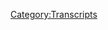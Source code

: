 {{DEFAULTSORT:
    #_TRANSCRIPT_0133:Operation Paul Revere
}}{{Transcript
    | title         = [[133: Operation Paul Revere]]
    | caption       = [https://knowledgefight.libsyn.com/knowledge-fight-operation-paul-revere Listen to this episode on Libsyn]
    | episodeNumber = [[133: Operation Paul Revere|133]]
    | length        = 02:29:57
}}

{{MessageBox
    | header     = Warning: Bot Generated Content
    | text       = This transcript was automatically generated by transcription software and likely contains many mistakes and misattributions. Please check the audio for definitive quotes, attribution, and context.
    | image      = N3yvass4myg91.webp
    | imagewidth = 50px
    | id         = warning
}}

{{TranscriptBlock
    | name      = Unknown Speaker
    | timestamp = 00:00:00.000
    | text      = Andy in Kansas, you're on the air, thanks for holding.
}}

{{TranscriptBlock
    | name      = Unknown Speaker
    | timestamp = 00:00:04.080
    | text      = Hello Alex, I'm a first time caller, I'm a huge fan, I love your work.
}}

{{TranscriptBlock
    | name      = Unknown Speaker
    | timestamp = 00:00:07.280
    | text      = I love you.
}}

{{TranscriptBlock
    | name      = Unknown Speaker
    | timestamp = 00:00:07.780
    | text      = Hey everybody, welcome back to Knowledge Fight, I'm Dan.
}}

{{TranscriptBlock
    | name      = Unknown Speaker
    | timestamp = 00:00:10.000
    | text      = I'm Jarden!
}}

{{TranscriptBlock
    | name      = Unknown Speaker
    | timestamp = 00:00:10.640
    | text      = We're a couple dudes, like to sit around, drink novelty beverages, and talk a little bit about Alex Jones.
}}

{{TranscriptBlock
    | name      = Unknown Speaker
    | timestamp = 00:00:15.279
    | text      = That is what we do, I like the gravelly voice there.
}}

{{TranscriptBlock
    | name      = Unknown Speaker
    | timestamp = 00:00:17.839
    | text      = Yeah, it's the sign of things to come.
}}

{{TranscriptBlock
    | name      = Unknown Speaker
    | timestamp = 00:00:20.079
    | text      = Oh boy, oh boy.
}}

{{TranscriptBlock
    | name      = Unknown Speaker
    | timestamp = 00:00:21.440
    | text      = Uh, Dan, is there another reason to listen to us besides your wonderful gravelly voice?
}}

{{TranscriptBlock
    | name      = Unknown Speaker
    | timestamp = 00:00:27.440
    | text      = Besides all the tones?
}}

{{TranscriptBlock
    | name      = Unknown Speaker
    | timestamp = 00:00:28.160
    | text      = Besides those tones?
}}

{{TranscriptBlock
    | name      = Unknown Speaker
    | timestamp = 00:00:29.199
    | text      = I know a lot about Alex Jones.
}}

{{TranscriptBlock
    | name      = Unknown Speaker
    | timestamp = 00:00:31.120
    | text      = I am not a serial killer, and you are, apparently.
}}

{{TranscriptBlock
    | name      = Unknown Speaker
    | timestamp = 00:00:34.240
    | text      = No, not a serial killer.
}}

{{TranscriptBlock
    | name      = Unknown Speaker
    | timestamp = 00:00:36.159
    | text      = Um, so, uh, Jarden, today we got a-
}}

{{TranscriptBlock
    | name      = Unknown Speaker
    | timestamp = 00:00:38.000
    | text      = It puts the lotion in the basket.
}}

{{TranscriptBlock
    | name      = Unknown Speaker
    | timestamp = 00:00:40.399
    | text      = Uh, or else it gets the hose.
}}

{{TranscriptBlock
    | name      = Unknown Speaker
    | timestamp = 00:00:42.000
    | text      = Yeah.
}}

{{TranscriptBlock
    | name      = Unknown Speaker
    | timestamp = 00:00:42.479
    | text      = Um, I got a couple of, uh, quick things to do really quick.
}}

{{TranscriptBlock
    | name      = Unknown Speaker
    | timestamp = 00:00:45.840
    | text      = We got a, we got a fuckin' wild episode to go over today.
}}

{{TranscriptBlock
    | name      = Unknown Speaker
    | timestamp = 00:00:48.960
    | text      = Okay.
}}

{{TranscriptBlock
    | name      = Unknown Speaker
    | timestamp = 00:00:49.200
    | text      = Uh, spoiler alert, it has something to do with, uh, Infowars' recent 34 hour marathon.
}}

{{TranscriptBlock
    | name      = Unknown Speaker
    | timestamp = 00:00:54.079
    | text      = Okay, who would've guessed?
}}

{{TranscriptBlock
    | name      = Unknown Speaker
    | timestamp = 00:00:55.359
    | text      = That I may have watched way too much of.
}}

{{TranscriptBlock
    | name      = Unknown Speaker
    | timestamp = 00:00:57.119
    | text      = You, any, any is too much.
}}

{{TranscriptBlock
    | name      = Unknown Speaker
    | timestamp = 00:00:59.920
    | text      = Any is too much.
}}

{{TranscriptBlock
    | name      = Unknown Speaker
    | timestamp = 00:01:00.719
    | text      = Yeah, that's probably true.
}}

{{TranscriptBlock
    | name      = Unknown Speaker
    | timestamp = 00:01:02.159
    | text      = That's probably true.
}}

{{TranscriptBlock
    | name      = Unknown Speaker
    | timestamp = 00:01:03.039
    | text      = But, before we get into anything, I'd like to give a shout out to a couple of new donors.
}}

{{TranscriptBlock
    | name      = Unknown Speaker
    | timestamp = 00:01:06.640
    | text      = Ooh.
}}

{{TranscriptBlock
    | name      = Unknown Speaker
    | timestamp = 00:01:07.280
    | text      = So, first, I'd like to say thank you to Mary.
}}

{{TranscriptBlock
    | name      = Unknown Speaker
    | timestamp = 00:01:11.200
    | text      = I'm a policy wonk.
}}

{{TranscriptBlock
    | name      = Unknown Speaker
    | timestamp = 00:01:12.400
    | text      = Thank you for joining up with the show.
}}

{{TranscriptBlock
    | name      = Unknown Speaker
    | timestamp = 00:01:13.599
    | text      = Hello, Mary, thank you very much.
}}

{{TranscriptBlock
    | name      = Unknown Speaker
    | timestamp = 00:01:15.599
    | text      = We appreciate it so much.
}}

{{TranscriptBlock
    | name      = Unknown Speaker
    | timestamp = 00:01:17.280
    | text      = Uh, also, I'd like to give a shout out to another new policy wonk.
}}

{{TranscriptBlock
    | name      = Unknown Speaker
    | timestamp = 00:01:19.840
    | text      = What's going on out there, Adam?
}}

{{TranscriptBlock
    | name      = Unknown Speaker
    | timestamp = 00:01:21.840
    | text      = I'm a policy wonk.
}}

{{TranscriptBlock
    | name      = Unknown Speaker
    | timestamp = 00:01:22.959
    | text      = Thank you so much.
}}

{{TranscriptBlock
    | name      = Unknown Speaker
    | timestamp = 00:01:23.680
    | text      = Thank you very much, Adam.
}}

{{TranscriptBlock
    | name      = Unknown Speaker
    | timestamp = 00:01:24.719
    | text      = If you'd like to become a policy-
}}

{{TranscriptBlock
    | name      = Unknown Speaker
    | timestamp = 00:01:25.599
    | text      = Two, uh, two solid biblical names.
}}

{{TranscriptBlock
    | name      = Unknown Speaker
    | timestamp = 00:01:27.840
    | text      = That's what we like on Knowledge Fight.
}}

{{TranscriptBlock
    | name      = Unknown Speaker
    | timestamp = 00:01:29.599
    | text      = We love the Bible here.
}}

{{TranscriptBlock
    | name      = Unknown Speaker
    | timestamp = 00:01:30.799
    | text      = If you've listened to any of our shows.
}}

{{TranscriptBlock
    | name      = Unknown Speaker
    | timestamp = 00:01:32.879
    | text      = It's Mary spelled M-A-R-I, though.
}}

{{TranscriptBlock
    | name      = Unknown Speaker
    | timestamp = 00:01:35.280
    | text      = Oh, okay.
}}

{{TranscriptBlock
    | name      = Unknown Speaker
    | timestamp = 00:01:35.840
    | text      = It's a little hip Bible.
}}

{{TranscriptBlock
    | name      = Unknown Speaker
    | timestamp = 00:01:36.799
    | text      = So, yeah, yeah, yeah.
}}

{{TranscriptBlock
    | name      = Unknown Speaker
    | timestamp = 00:01:38.000
    | text      = I gotcha.
}}

{{TranscriptBlock
    | name      = Unknown Speaker
    | timestamp = 00:01:38.560
    | text      = We'd like to thank you guys.
}}

{{TranscriptBlock
    | name      = Unknown Speaker
    | timestamp = 00:01:39.439
    | text      = If you'd like to become a policy wonk yourself.
}}

{{TranscriptBlock
    | name      = Unknown Speaker
    | timestamp = 00:01:41.120
    | text      = Hip Bible?
}}

{{TranscriptBlock
    | name      = Unknown Speaker
    | timestamp = 00:01:41.840
    | text      = Sure.
}}

{{TranscriptBlock
    | name      = Unknown Speaker
    | timestamp = 00:01:42.319
    | text      = All right.
}}

{{TranscriptBlock
    | name      = Unknown Speaker
    | timestamp = 00:01:42.719
    | text      = Cool kids Bible.
}}

{{TranscriptBlock
    | name      = Unknown Speaker
    | timestamp = 00:01:43.439
    | text      = All right.
}}

{{TranscriptBlock
    | name      = Unknown Speaker
    | timestamp = 00:01:44.319
    | text      = Nouveau Bible.
}}

{{TranscriptBlock
    | name      = Unknown Speaker
    | timestamp = 00:01:45.280
    | text      = I gotcha.
}}

{{TranscriptBlock
    | name      = Unknown Speaker
    | timestamp = 00:01:46.079
    | text      = Um, if you want to become a policy wonk, you can go to our website, knowledgefight.com,
}}

{{TranscriptBlock
    | name      = Unknown Speaker
    | timestamp = 00:01:49.519
    | text      = click the support the show button, and, uh, join up.
}}

{{TranscriptBlock
    | name      = Unknown Speaker
    | timestamp = 00:01:52.079
    | text      = You become a policy wonk.
}}

{{TranscriptBlock
    | name      = Unknown Speaker
    | timestamp = 00:01:53.120
    | text      = That was always my favorite version is the, the Nouveau International version of the Bible,
}}

{{TranscriptBlock
    | name      = Unknown Speaker
    | timestamp = 00:01:57.280
    | text      = I believe.
}}

{{TranscriptBlock
    | name      = Unknown Speaker
    | timestamp = 00:01:57.760
    | text      = The, uh, the Urban Dictionary version of the Bible.
}}

{{TranscriptBlock
    | name      = Unknown Speaker
    | timestamp = 00:02:00.319
    | text      = Mm-hmm.
}}

{{TranscriptBlock
    | name      = Unknown Speaker
    | timestamp = 00:02:00.719
    | text      = Mm-hmm.
}}

{{TranscriptBlock
    | name      = Unknown Speaker
    | timestamp = 00:02:01.200
    | text      = Um, so, Jordan, we're going to be talking about Alex Jones's incredibly desperate-
}}

{{TranscriptBlock
    | name      = Unknown Speaker
    | timestamp = 00:02:04.719
    | text      = The King LeBron James Bible, I believe.
}}

{{TranscriptBlock
    | name      = Unknown Speaker
    | timestamp = 00:02:06.560
    | text      = Exactly.
}}

{{TranscriptBlock
    | name      = Unknown Speaker
    | timestamp = 00:02:07.599
    | text      = That's a perfect way to put it.
}}

{{TranscriptBlock
    | name      = Unknown Speaker
    | timestamp = 00:02:08.719
    | text      = Yep.
}}

{{TranscriptBlock
    | name      = Unknown Speaker
    | timestamp = 00:02:09.199
    | text      = Um, Alex Jones did a very, uh, depressing and, uh, ultimately very desperate 34-hour marathon.
}}

{{TranscriptBlock
    | name      = Unknown Speaker
    | timestamp = 00:02:16.000
    | text      = That sounds right.
}}

{{TranscriptBlock
    | name      = Unknown Speaker
    | timestamp = 00:02:16.719
    | text      = Uh, I watched-
}}

{{TranscriptBlock
    | name      = Unknown Speaker
    | timestamp = 00:02:17.599
    | text      = He had a great run in the news.
}}

{{TranscriptBlock
    | name      = Unknown Speaker
    | timestamp = 00:02:19.280
    | text      = From what I heard, he had the best weekend.
}}

{{TranscriptBlock
    | name      = Unknown Speaker
    | timestamp = 00:02:22.080
    | text      = Oh, boy. There's so much to talk about, so much to go over, so much sadness.
}}

{{TranscriptBlock
    | name      = Unknown Speaker
    | timestamp = 00:02:26.319
    | text      = Yeah.
}}

{{TranscriptBlock
    | name      = Unknown Speaker
    | timestamp = 00:02:26.639
    | text      = Um, so I started watching at 11 when the Alex Jones show started, because I'm not watching
}}

{{TranscriptBlock
    | name      = Unknown Speaker
    | timestamp = 00:02:31.919
    | text      = David Knight.
}}

{{TranscriptBlock
    | name      = Unknown Speaker
    | timestamp = 00:02:32.560
    | text      = No.
}}

{{TranscriptBlock
    | name      = Unknown Speaker
    | timestamp = 00:02:32.800
    | text      = The kickoff of the marathon.
}}

{{TranscriptBlock
    | name      = Unknown Speaker
    | timestamp = 00:02:34.159
    | text      = Yeah.
}}

{{TranscriptBlock
    | name      = Unknown Speaker
    | timestamp = 00:02:34.400
    | text      = The anchorman, David Knight.
}}

{{TranscriptBlock
    | name      = Unknown Speaker
    | timestamp = 00:02:36.479
    | text      = It's time for us-
}}

{{TranscriptBlock
    | name      = Unknown Speaker
    | timestamp = 00:02:38.800
    | text      = I would have stopped-
}}

{{TranscriptBlock
    | name      = Unknown Speaker
    | timestamp = 00:02:39.199
    | text      = To do a 34-hour marathon-
}}

{{TranscriptBlock
    | name      = Unknown Speaker
    | timestamp = 00:02:42.800
    | text      = I would have stopped-
}}

{{TranscriptBlock
    | name      = Unknown Speaker
    | timestamp = 00:02:43.680
    | text      = In order-
}}

{{TranscriptBlock
    | name      = Unknown Speaker
    | timestamp = 00:02:44.319
    | text      = So quick, if I'd listened to him.
}}

{{TranscriptBlock
    | name      = Unknown Speaker
    | timestamp = 00:02:45.680
    | text      = To get more money.
}}

{{TranscriptBlock
    | name      = Unknown Speaker
    | timestamp = 00:02:47.280
    | text      = We need money.
}}

{{TranscriptBlock
    | name      = Unknown Speaker
    | timestamp = 00:02:48.400
    | text      = You and I had talked about-
}}

{{TranscriptBlock
    | name      = Unknown Speaker
    | timestamp = 00:02:49.520
    | text      = Please give us some money.
}}

{{TranscriptBlock
    | name      = Unknown Speaker
    | timestamp = 00:02:50.800
    | text      = We talked about recording on Thursday, and so, uh, I was in preparation mode for that,
}}

{{TranscriptBlock
    | name      = Unknown Speaker
    | timestamp = 00:02:56.000
    | text      = and it turned out you were busy.
}}

{{TranscriptBlock
    | name      = Unknown Speaker
    | timestamp = 00:02:57.199
    | text      = Yeah.
}}

{{TranscriptBlock
    | name      = Unknown Speaker
    | timestamp = 00:02:57.439
    | text      = And so instead I was like, I'm gonna see how much of this marathon I can watch.
}}

{{TranscriptBlock
    | name      = Unknown Speaker
    | timestamp = 00:03:01.280
    | text      = I want- I like endurance challenges.
}}

{{TranscriptBlock
    | name      = Unknown Speaker
    | timestamp = 00:03:03.039
    | text      = Yeah, yeah, yeah. Who doesn't?
}}

{{TranscriptBlock
    | name      = Unknown Speaker
    | timestamp = 00:03:04.560
    | text      = So I started at 11 with Alex Jones.
}}

{{TranscriptBlock
    | name      = Unknown Speaker
    | timestamp = 00:03:06.400
    | text      = Who doesn't like a little, uh, 30 Days of McDonald's going on there, huh?
}}

{{TranscriptBlock
    | name      = Unknown Speaker
    | timestamp = 00:03:10.000
    | text      = Right.
}}

{{TranscriptBlock
    | name      = Unknown Speaker
    | timestamp = 00:03:10.560
    | text      = So Alex Jones is on, and he's getting weird right out of the gate.
}}

{{TranscriptBlock
    | name      = Unknown Speaker
    | timestamp = 00:03:14.000
    | text      = Yep.
}}

{{TranscriptBlock
    | name      = Unknown Speaker
    | timestamp = 00:03:14.479
    | text      = It's mostly him doing a lot of ads, which is kind of normal.
}}

{{TranscriptBlock
    | name      = Unknown Speaker
    | timestamp = 00:03:18.000
    | text      = Right.
}}

{{TranscriptBlock
    | name      = Unknown Speaker
    | timestamp = 00:03:18.240
    | text      = And then being very defensive about the people who are suing him for creating an abusive workplace.
}}

{{TranscriptBlock
    | name      = Unknown Speaker
    | timestamp = 00:03:23.759
    | text      = There's a lot of that.
}}

{{TranscriptBlock
    | name      = Unknown Speaker
    | timestamp = 00:03:24.800
    | text      = And in so doing, I have no doubt created an abusive workplace.
}}

{{TranscriptBlock
    | name      = Unknown Speaker
    | timestamp = 00:03:29.919
    | text      = Probably.
}}

{{TranscriptBlock
    | name      = Unknown Speaker
    | timestamp = 00:03:31.520
    | text      = I can't believe these people think that-
}}

{{TranscriptBlock
    | name      = Unknown Speaker
    | timestamp = 00:03:33.280
    | text      = You guys don't take any abuse at this fucking workplace, do you?
}}

{{TranscriptBlock
    | name      = Unknown Speaker
    | timestamp = 00:03:36.400
    | text      = None of you.
}}

{{TranscriptBlock
    | name      = Unknown Speaker
    | timestamp = 00:03:37.199
    | text      = You- you piece of shit.
}}

{{TranscriptBlock
    | name      = Unknown Speaker
    | timestamp = 00:03:38.479
    | text      = You've never been abused at this goddamn workplace, have you?
}}

{{TranscriptBlock
    | name      = Unknown Speaker
    | timestamp = 00:03:41.199
    | text      = You're taking some artistic license, but you're not far off.
}}

{{TranscriptBlock
    | name      = Unknown Speaker
    | timestamp = 00:03:43.439
    | text      = Yeah, that sounds great.
}}

{{TranscriptBlock
    | name      = Unknown Speaker
    | timestamp = 00:03:44.560
    | text      = Uh, there's just a lot of, I've never hugged Ashley Beckford.
}}

{{TranscriptBlock
    | name      = Unknown Speaker
    | timestamp = 00:03:46.960
    | text      = Like, that sort of thing.
}}

{{TranscriptBlock
    | name      = Unknown Speaker
    | timestamp = 00:03:48.319
    | text      = It's like, all right, man.
}}

{{TranscriptBlock
    | name      = Unknown Speaker
    | timestamp = 00:03:49.199
    | text      = I've never hugged anyone.
}}

{{TranscriptBlock
    | name      = Unknown Speaker
    | timestamp = 00:03:50.960
    | text      = Look into my eyes.
}}

{{TranscriptBlock
    | name      = Unknown Speaker
    | timestamp = 00:03:52.479
    | text      = Then he was getting really weird and going on and on about how, like,
}}

{{TranscriptBlock
    | name      = Unknown Speaker
    | timestamp = 00:03:55.840
    | text      = everyone thinks I'm antisemitic, but my wife's- my ex-wife's mom is Jewish,
}}

{{TranscriptBlock
    | name      = Unknown Speaker
    | timestamp = 00:04:00.319
    | text      = and that means that she's Jewish, and that means my kids are Jewish.
}}

{{TranscriptBlock
    | name      = Unknown Speaker
    | timestamp = 00:04:03.520
    | text      = And like, whoa, Alex, hold on.
}}

{{TranscriptBlock
    | name      = Unknown Speaker
    | timestamp = 00:04:05.919
    | text      = I mean, technically speaking-
}}

{{TranscriptBlock
    | name      = Unknown Speaker
    | timestamp = 00:04:08.960
    | text      = Metrilineal.
}}

{{TranscriptBlock
    | name      = Unknown Speaker
    | timestamp = 00:04:09.680
    | text      = Metrilineally, he kind of does have a point.
}}

{{TranscriptBlock
    | name      = Unknown Speaker
    | timestamp = 00:04:12.080
    | text      = No, no, no, but you're missing the big piece of this.
}}

{{TranscriptBlock
    | name      = Unknown Speaker
    | timestamp = 00:04:15.120
    | text      = Which is why I hate my kids.
}}

{{TranscriptBlock
    | name      = Unknown Speaker
    | timestamp = 00:04:17.199
    | text      = For years, these antisemitic critics of his have been accusing Kelly, his ex-wife,
}}

{{TranscriptBlock
    | name      = Unknown Speaker
    | timestamp = 00:04:24.079
    | text      = of being Jewish, and that he's secretly working for Israel through her,
}}

{{TranscriptBlock
    | name      = Unknown Speaker
    | timestamp = 00:04:28.639
    | text      = or something like that, and he's always denied that she's Jewish.
}}

{{TranscriptBlock
    | name      = Unknown Speaker
    | timestamp = 00:04:31.839
    | text      = Wait, what?
}}

{{TranscriptBlock
    | name      = Unknown Speaker
    | timestamp = 00:04:32.560
    | text      = Yeah.
}}

{{TranscriptBlock
    | name      = Unknown Speaker
    | timestamp = 00:04:32.879
    | text      = He's denied that she's Jewish.
}}

{{TranscriptBlock
    | name      = Unknown Speaker
    | timestamp = 00:04:34.639
    | text      = Totally, yeah.
}}

{{TranscriptBlock
    | name      = Unknown Speaker
    | timestamp = 00:04:35.839
    | text      = Really?
}}

{{TranscriptBlock
    | name      = Unknown Speaker
    | timestamp = 00:04:36.240
    | text      = Because I don't think she's a practicing member of the Jewish community.
}}

{{TranscriptBlock
    | name      = Unknown Speaker
    | timestamp = 00:04:39.839
    | text      = I think she's, like, converted to Christianity.
}}

{{TranscriptBlock
    | name      = Unknown Speaker
    | timestamp = 00:04:42.000
    | text      = I'm not entirely sure, and it's not my business.
}}

{{TranscriptBlock
    | name      = Unknown Speaker
    | timestamp = 00:04:43.759
    | text      = I don't really care.
}}

{{TranscriptBlock
    | name      = Unknown Speaker
    | timestamp = 00:04:44.800
    | text      = But he's denied it vehemently.
}}

{{TranscriptBlock
    | name      = Unknown Speaker
    | timestamp = 00:04:48.560
    | text      = And now, because it serves his purposes, he's like,
}}

{{TranscriptBlock
    | name      = Unknown Speaker
    | timestamp = 00:04:51.600
    | text      = man, my ex-wife is Jewish.
}}

{{TranscriptBlock
    | name      = Unknown Speaker
    | timestamp = 00:04:52.959
    | text      = I can't hate him.
}}

{{TranscriptBlock
    | name      = Unknown Speaker
    | timestamp = 00:04:53.600
    | text      = Oh, man.
}}

{{TranscriptBlock
    | name      = Unknown Speaker
    | timestamp = 00:04:54.480
    | text      = He's getting attacked on both sides, so now he has no idea where to go.
}}

{{TranscriptBlock
    | name      = Unknown Speaker
    | timestamp = 00:04:57.519
    | text      = He's rambling around about this, and he's like, my new wife,
}}

{{TranscriptBlock
    | name      = Unknown Speaker
    | timestamp = 00:05:00.800
    | text      = she comes from a great pedigree.
}}

{{TranscriptBlock
    | name      = Unknown Speaker
    | timestamp = 00:05:02.399
    | text      = She's German.
}}

{{TranscriptBlock
    | name      = Unknown Speaker
    | timestamp = 00:05:02.800
    | text      = Oh, no.
}}

{{TranscriptBlock
    | name      = Unknown Speaker
    | timestamp = 00:05:03.759
    | text      = No, no, no, no.
}}

{{TranscriptBlock
    | name      = Unknown Speaker
    | timestamp = 00:05:04.959
    | text      = Why did he say pedigree?
}}

{{TranscriptBlock
    | name      = Unknown Speaker
    | timestamp = 00:05:06.079
    | text      = I don't like pedigree.
}}

{{TranscriptBlock
    | name      = Unknown Speaker
    | timestamp = 00:05:06.959
    | text      = It's weird.
}}

{{TranscriptBlock
    | name      = Unknown Speaker
    | timestamp = 00:05:07.920
    | text      = I don't like it anywhere.
}}

{{TranscriptBlock
    | name      = Unknown Speaker
    | timestamp = 00:05:08.959
    | text      = No, the word pedigree should be dog food.
}}

{{TranscriptBlock
    | name      = Unknown Speaker
    | timestamp = 00:05:11.199
    | text      = This next quote is even worse, and this is a direct quote.
}}

{{TranscriptBlock
    | name      = Unknown Speaker
    | timestamp = 00:05:14.160
    | text      = She has a noble nose, but she's not Jewish.
}}

{{TranscriptBlock
    | name      = Unknown Speaker
    | timestamp = 00:05:17.759
    | text      = That is a very anti-Semitic thing to say.
}}

{{TranscriptBlock
    | name      = Unknown Speaker
    | timestamp = 00:05:26.079
    | text      = It's at least weird.
}}

{{TranscriptBlock
    | name      = Unknown Speaker
    | timestamp = 00:05:27.600
    | text      = That's very weird.
}}

{{TranscriptBlock
    | name      = Unknown Speaker
    | timestamp = 00:05:31.199
    | text      = In a very anti-Semitic way.
}}

{{TranscriptBlock
    | name      = Unknown Speaker
    | timestamp = 00:05:32.480
    | text      = Yeah, exactly.
}}

{{TranscriptBlock
    | name      = Unknown Speaker
    | timestamp = 00:05:34.000
    | text      = Listen, she has a patrician nose, all right?
}}

{{TranscriptBlock
    | name      = Unknown Speaker
    | timestamp = 00:05:37.680
    | text      = She is from the Acropolis, not the Acropolis where the Jews...
}}

{{TranscriptBlock
    | name      = Unknown Speaker
    | timestamp = 00:05:43.120
    | text      = All right.
}}

{{TranscriptBlock
    | name      = Unknown Speaker
    | timestamp = 00:05:44.240
    | text      = I'm watching it, and I'm like, all right, this show is going weird.
}}

{{TranscriptBlock
    | name      = Unknown Speaker
    | timestamp = 00:05:48.319
    | text      = And then Alex brings in his first guest, and it's that Simon Roche,
}}

{{TranscriptBlock
    | name      = Unknown Speaker
    | timestamp = 00:05:53.120
    | text      = the Switzerlander from South Africa, and we are starting hot.
}}

{{TranscriptBlock
    | name      = Unknown Speaker
    | timestamp = 00:05:57.519
    | text      = Yeah, we're right out the gate with...
}}

{{TranscriptBlock
    | name      = Unknown Speaker
    | timestamp = 00:05:58.879
    | text      = We're going white genocide.
}}

{{TranscriptBlock
    | name      = Unknown Speaker
    | timestamp = 00:06:00.319
    | text      = Who said anything about racism?
}}

{{TranscriptBlock
    | name      = Unknown Speaker
    | timestamp = 00:06:02.000
    | text      = That's not me.
}}

{{TranscriptBlock
    | name      = Unknown Speaker
    | timestamp = 00:06:02.560
    | text      = That's not Alex Jones.
}}

{{TranscriptBlock
    | name      = Unknown Speaker
    | timestamp = 00:06:03.759
    | text      = Anyways, for what's happening to the whites, let's go on down to South Africa.
}}

{{TranscriptBlock
    | name      = Unknown Speaker
    | timestamp = 00:06:09.360
    | text      = And at one point, Alex is like, he's like, why don't you guys just leave?
}}

{{TranscriptBlock
    | name      = Unknown Speaker
    | timestamp = 00:06:13.279
    | text      = Like, why don't you just go and let the blacks kill each other?
}}

{{TranscriptBlock
    | name      = Unknown Speaker
    | timestamp = 00:06:16.000
    | text      = It's essentially the question that he asks him,
}}

{{TranscriptBlock
    | name      = Unknown Speaker
    | timestamp = 00:06:17.839
    | text      = which is a question that he asked the last time he was on the show.
}}

{{TranscriptBlock
    | name      = Unknown Speaker
    | timestamp = 00:06:20.879
    | text      = And Simon Roche starts screaming at him.
}}

{{TranscriptBlock
    | name      = Unknown Speaker
    | timestamp = 00:06:23.519
    | text      = He gets really mad, and he's like, we will not back down in the face of barbarism.
}}

{{TranscriptBlock
    | name      = Unknown Speaker
    | timestamp = 00:06:28.480
    | text      = I'm like, oh, Jesus Christ, what is going on here?
}}

{{TranscriptBlock
    | name      = Unknown Speaker
    | timestamp = 00:06:34.800
    | text      = So he proceeds to have, like, a couple more just white dude guests.
}}

{{TranscriptBlock
    | name      = Unknown Speaker
    | timestamp = 00:06:40.480
    | text      = I don't even remember who they are.
}}

{{TranscriptBlock
    | name      = Unknown Speaker
    | timestamp = 00:06:41.839
    | text      = Anthony Kumiya.
}}

{{TranscriptBlock
    | name      = Unknown Speaker
    | timestamp = 00:06:42.720
    | text      = Oh, the guy who runs Gab, the fake Twitter where all the white supremacists go
}}

{{TranscriptBlock
    | name      = Unknown Speaker
    | timestamp = 00:06:47.759
    | text      = when they get kicked off Twitter.
}}

{{TranscriptBlock
    | name      = Unknown Speaker
    | timestamp = 00:06:48.879
    | text      = Nope, did not know that was a thing.
}}

{{TranscriptBlock
    | name      = Unknown Speaker
    | timestamp = 00:06:50.240
    | text      = He's on...
}}

{{TranscriptBlock
    | name      = Unknown Speaker
    | timestamp = 00:06:50.879
    | text      = Really unhappy, I do.
}}

{{TranscriptBlock
    | name      = Unknown Speaker
    | timestamp = 00:06:52.079
    | text      = And Anthony Kumiya comes in, and that's pretty much Alex's show.
}}

{{TranscriptBlock
    | name      = Unknown Speaker
    | timestamp = 00:06:55.519
    | text      = Yeah.
}}

{{TranscriptBlock
    | name      = Unknown Speaker
    | timestamp = 00:06:55.759
    | text      = Then we get to...
}}

{{TranscriptBlock
    | name      = Unknown Speaker
    | timestamp = 00:06:56.800
    | text      = White.
}}

{{TranscriptBlock
    | name      = Unknown Speaker
    | timestamp = 00:06:57.519
    | text      = Whiteness.
}}

{{TranscriptBlock
    | name      = Unknown Speaker
    | timestamp = 00:06:58.000
    | text      = We get to the war room.
}}

{{TranscriptBlock
    | name      = Unknown Speaker
    | timestamp = 00:06:59.199
    | text      = A giant...
}}

{{TranscriptBlock
    | name      = Unknown Speaker
    | timestamp = 00:07:00.160
    | text      = It might as well have been a giant pile of cocaine.
}}

{{TranscriptBlock
    | name      = Unknown Speaker
    | timestamp = 00:07:02.720
    | text      = It was so white.
}}

{{TranscriptBlock
    | name      = Unknown Speaker
    | timestamp = 00:07:03.360
    | text      = Right.
}}

{{TranscriptBlock
    | name      = Unknown Speaker
    | timestamp = 00:07:03.759
    | text      = Yeah.
}}

{{TranscriptBlock
    | name      = Unknown Speaker
    | timestamp = 00:07:04.240
    | text      = We get to the war room with Owen Schroyer, and he brings a tiny bit of diversity
}}

{{TranscriptBlock
    | name      = Unknown Speaker
    | timestamp = 00:07:09.759
    | text      = into the proceedings.
}}

{{TranscriptBlock
    | name      = Unknown Speaker
    | timestamp = 00:07:11.279
    | text      = He allows a woman somewhere in the premises?
}}

{{TranscriptBlock
    | name      = Unknown Speaker
    | timestamp = 00:07:13.519
    | text      = Not a woman.
}}

{{TranscriptBlock
    | name      = Unknown Speaker
    | timestamp = 00:07:14.160
    | text      = Oh, okay.
}}

{{TranscriptBlock
    | name      = Unknown Speaker
    | timestamp = 00:07:14.959
    | text      = Well, good.
}}

{{TranscriptBlock
    | name      = Unknown Speaker
    | timestamp = 00:07:15.839
    | text      = Thank God.
}}

{{TranscriptBlock
    | name      = Unknown Speaker
    | timestamp = 00:07:16.240
    | text      = He has an Indian guy on who's running for office.
}}

{{TranscriptBlock
    | name      = Unknown Speaker
    | timestamp = 00:07:19.680
    | text      = He's trying to take Elizabeth Warren's seat, and it still is good luck.
}}

{{TranscriptBlock
    | name      = Unknown Speaker
    | timestamp = 00:07:23.439
    | text      = It's pretty uncomfortable because they keep saying,
}}

{{TranscriptBlock
    | name      = Unknown Speaker
    | timestamp = 00:07:26.079
    | text      = only a real Indian can beat a fake Indian.
}}

{{TranscriptBlock
    | name      = Unknown Speaker
    | timestamp = 00:07:28.720
    | text      = That's a very, very bad slogan.
}}

{{TranscriptBlock
    | name      = Unknown Speaker
    | timestamp = 00:07:33.199
    | text      = That's not a winning slogan.
}}

{{TranscriptBlock
    | name      = Unknown Speaker
    | timestamp = 00:07:35.519
    | text      = It's a winning slogan for some people.
}}

{{TranscriptBlock
    | name      = Unknown Speaker
    | timestamp = 00:07:37.519
    | text      = It'll really appeal to some part of the base, but the rest are gonna be like,
}}

{{TranscriptBlock
    | name      = Unknown Speaker
    | timestamp = 00:07:42.319
    | text      = hold on.
}}

{{TranscriptBlock
    | name      = Unknown Speaker
    | timestamp = 00:07:44.399
    | text      = So that interview is wild.
}}

{{TranscriptBlock
    | name      = Unknown Speaker
    | timestamp = 00:07:46.319
    | text      = And I actually think beyond the racism, that guy was making a couple of good points
}}

{{TranscriptBlock
    | name      = Unknown Speaker
    | timestamp = 00:07:50.959
    | text      = about problems being bigger than just looking at one problem.
}}

{{TranscriptBlock
    | name      = Unknown Speaker
    | timestamp = 00:07:55.040
    | text      = He was talking a lot about systematic stuff,
}}

{{TranscriptBlock
    | name      = Unknown Speaker
    | timestamp = 00:07:57.839
    | text      = and how when you look at poverty, you gotta look at a bigger picture.
}}

{{TranscriptBlock
    | name      = Unknown Speaker
    | timestamp = 00:08:01.040
    | text      = He's getting into your Club of Rome concepts.
}}

{{TranscriptBlock
    | name      = Unknown Speaker
    | timestamp = 00:08:03.360
    | text      = Somewhat, but what he was talking about is he worked in systems and stuff like that,
}}

{{TranscriptBlock
    | name      = Unknown Speaker
    | timestamp = 00:08:08.879
    | text      = and so he was applying his expertise to real world issues.
}}

{{TranscriptBlock
    | name      = Unknown Speaker
    | timestamp = 00:08:14.079
    | text      = Beyond the real Indian beats fake Indian, I'm not into that, but...
}}

{{TranscriptBlock
    | name      = Unknown Speaker
    | timestamp = 00:08:19.600
    | text      = It's a bad slogan.
}}

{{TranscriptBlock
    | name      = Unknown Speaker
    | timestamp = 00:08:20.639
    | text      = The rest of the stuff he was saying, I was like, all right, I'm just kind of bored.
}}

{{TranscriptBlock
    | name      = Unknown Speaker
    | timestamp = 00:08:24.800
    | text      = You're fine.
}}

{{TranscriptBlock
    | name      = Unknown Speaker
    | timestamp = 00:08:26.319
    | text      = I know you're on Infowars because of that slogan.
}}

{{TranscriptBlock
    | name      = Unknown Speaker
    | timestamp = 00:08:28.800
    | text      = Yeah, pretty much exactly.
}}

{{TranscriptBlock
    | name      = Unknown Speaker
    | timestamp = 00:08:29.920
    | text      = But the rest of it, I'm like, all right, whatever.
}}

{{TranscriptBlock
    | name      = Unknown Speaker
    | timestamp = 00:08:32.320
    | text      = So I'm just bored.
}}

{{TranscriptBlock
    | name      = Unknown Speaker
    | timestamp = 00:08:32.960
    | text      = And then Roger Stone pops in.
}}

{{TranscriptBlock
    | name      = Unknown Speaker
    | timestamp = 00:08:34.720
    | text      = He's just wearing an Oxford shirt and a tie.
}}

{{TranscriptBlock
    | name      = Unknown Speaker
    | timestamp = 00:08:36.799
    | text      = No silly hat, nothing.
}}

{{TranscriptBlock
    | name      = Unknown Speaker
    | timestamp = 00:08:38.159
    | text      = Living his best life.
}}

{{TranscriptBlock
    | name      = Unknown Speaker
    | timestamp = 00:08:39.039
    | text      = But nothing.
}}

{{TranscriptBlock
    | name      = Unknown Speaker
    | timestamp = 00:08:39.519
    | text      = He's not wearing anything fun.
}}

{{TranscriptBlock
    | name      = Unknown Speaker
    | timestamp = 00:08:40.960
    | text      = Oh, he's not celebrating?
}}

{{TranscriptBlock
    | name      = Unknown Speaker
    | timestamp = 00:08:42.799
    | text      = No.
}}

{{TranscriptBlock
    | name      = Unknown Speaker
    | timestamp = 00:08:43.200
    | text      = He's not at Carnival this week?
}}

{{TranscriptBlock
    | name      = Unknown Speaker
    | timestamp = 00:08:44.720
    | text      = No.
}}

{{TranscriptBlock
    | name      = Unknown Speaker
    | timestamp = 00:08:45.200
    | text      = And so he brings in a guest named Jacob Engles, who is a journalist of sorts, who was on CNN
}}

{{TranscriptBlock
    | name      = Unknown Speaker
    | timestamp = 00:08:53.679
    | text      = in a round table gun debate after the Florida shooting.
}}

{{TranscriptBlock
    | name      = Unknown Speaker
    | timestamp = 00:08:57.840
    | text      = Great.
}}

{{TranscriptBlock
    | name      = Unknown Speaker
    | timestamp = 00:08:58.480
    | text      = And he was pro-guns, of course, and...
}}

{{TranscriptBlock
    | name      = Unknown Speaker
    | timestamp = 00:09:00.559
    | text      = Naturally.
}}

{{TranscriptBlock
    | name      = Unknown Speaker
    | timestamp = 00:09:01.360
    | text      = I didn't think that his appearance was anything too awful either, outside of like, I just
}}

{{TranscriptBlock
    | name      = Unknown Speaker
    | timestamp = 00:09:06.159
    | text      = disagree with stuff he's saying.
}}

{{TranscriptBlock
    | name      = Unknown Speaker
    | timestamp = 00:09:07.759
    | text      = But I looked into it and he writes for a publication, or I've come to find out now that he owns
}}

{{TranscriptBlock
    | name      = Unknown Speaker
    | timestamp = 00:09:12.720
    | text      = this publication.
}}

{{TranscriptBlock
    | name      = Unknown Speaker
    | timestamp = 00:09:13.519
    | text      = Okay.
}}

{{TranscriptBlock
    | name      = Unknown Speaker
    | timestamp = 00:09:14.480
    | text      = And their slogan on Facebook...
}}

{{TranscriptBlock
    | name      = Unknown Speaker
    | timestamp = 00:09:16.960
    | text      = It takes a real Indian to write the news.
}}

{{TranscriptBlock
    | name      = Unknown Speaker
    | timestamp = 00:09:19.200
    | text      = Nope.
}}

{{TranscriptBlock
    | name      = Unknown Speaker
    | timestamp = 00:09:19.679
    | text      = No, that's not that one?
}}

{{TranscriptBlock
    | name      = Unknown Speaker
    | timestamp = 00:09:20.720
    | text      = Their slogan includes, no puff pieces.
}}

{{TranscriptBlock
    | name      = Unknown Speaker
    | timestamp = 00:09:23.759
    | text      = And I looked into it and the last article that they'd posted was called Roger Stone's
}}

{{TranscriptBlock
    | name      = Unknown Speaker
    | timestamp = 00:09:28.960
    | text      = Struggle for America.
}}

{{TranscriptBlock
    | name      = Unknown Speaker
    | timestamp = 00:09:30.720
    | text      = And I read through it and I'm like, this is a little puff piecey.
}}

{{TranscriptBlock
    | name      = Unknown Speaker
    | timestamp = 00:09:33.039
    | text      = That sounds puff piecey.
}}

{{TranscriptBlock
    | name      = Unknown Speaker
    | timestamp = 00:09:34.320
    | text      = So I tweet about how that's ironic, and as soon as he gets off air, he tweets at me.
}}

{{TranscriptBlock
    | name      = Unknown Speaker
    | timestamp = 00:09:40.720
    | text      = All right.
}}

{{TranscriptBlock
    | name      = Unknown Speaker
    | timestamp = 00:09:41.039
    | text      = He tweets at me.
}}

{{TranscriptBlock
    | name      = Unknown Speaker
    | timestamp = 00:09:41.600
    | text      = All right.
}}

{{TranscriptBlock
    | name      = Unknown Speaker
    | timestamp = 00:09:41.840
    | text      = So he's got a full schedule.
}}

{{TranscriptBlock
    | name      = Unknown Speaker
    | timestamp = 00:09:42.960
    | text      = I started panicking.
}}

{{TranscriptBlock
    | name      = Unknown Speaker
    | timestamp = 00:09:44.639
    | text      = I'm like, oh no, the TV is talking back to me.
}}

{{TranscriptBlock
    | name      = Unknown Speaker
    | timestamp = 00:09:47.600
    | text      = And so I decided not to engage because I didn't, I don't really have anything against, not
}}

{{TranscriptBlock
    | name      = Unknown Speaker
    | timestamp = 00:09:56.240
    | text      = against him, but I don't really have any skin in the game outside of like, I kind of think
}}

{{TranscriptBlock
    | name      = Unknown Speaker
    | timestamp = 00:10:01.039
    | text      = that was a puff piece.
}}

{{TranscriptBlock
    | name      = Unknown Speaker
    | timestamp = 00:10:02.080
    | text      = He feels like it wasn't.
}}

{{TranscriptBlock
    | name      = Unknown Speaker
    | timestamp = 00:10:03.200
    | text      = What kind of...
}}

{{TranscriptBlock
    | name      = Unknown Speaker
    | timestamp = 00:10:04.000
    | text      = We could just agree to disagree preemptively.
}}

{{TranscriptBlock
    | name      = Unknown Speaker
    | timestamp = 00:10:06.000
    | text      = Sure.
}}

{{TranscriptBlock
    | name      = Unknown Speaker
    | timestamp = 00:10:06.320
    | text      = So I leave it alone.
}}

{{TranscriptBlock
    | name      = Unknown Speaker
    | timestamp = 00:10:08.159
    | text      = Go, you know, rest if it's super fucking boring.
}}

{{TranscriptBlock
    | name      = Unknown Speaker
    | timestamp = 00:10:11.200
    | text      = And then afterwards, after the war room, we get three hours of a guy who I watched all of it.
}}

{{TranscriptBlock
    | name      = Unknown Speaker
    | timestamp = 00:10:18.000
    | text      = And I don't know what his name is.
}}

{{TranscriptBlock
    | name      = Unknown Speaker
    | timestamp = 00:10:20.399
    | text      = I just, I just...
}}

{{TranscriptBlock
    | name      = Unknown Speaker
    | timestamp = 00:10:22.960
    | text      = Wait, is it just him by himself?
}}

{{TranscriptBlock
    | name      = Unknown Speaker
    | timestamp = 00:10:25.200
    | text      = No, he has Jerome Corsi come in at some point, which made it even more boring.
}}

{{TranscriptBlock
    | name      = Unknown Speaker
    | timestamp = 00:10:28.559
    | text      = Yeah, that's, that's astonishing.
}}

{{TranscriptBlock
    | name      = Unknown Speaker
    | timestamp = 00:10:30.720
    | text      = As I was live tweeting it, I just kept referring to him as the boring intern because he's a
}}

{{TranscriptBlock
    | name      = Unknown Speaker
    | timestamp = 00:10:35.519
    | text      = young guy and he's just so dog shit boring.
}}

{{TranscriptBlock
    | name      = Unknown Speaker
    | timestamp = 00:10:38.320
    | text      = Yeah.
}}

{{TranscriptBlock
    | name      = Unknown Speaker
    | timestamp = 00:10:38.639
    | text      = Like, I'm watching it like, I, oh God, I need something.
}}

{{TranscriptBlock
    | name      = Unknown Speaker
    | timestamp = 00:10:44.159
    | text      = And a couple of his great quotes are like, there's racism doesn't exist anymore.
}}

{{TranscriptBlock
    | name      = Unknown Speaker
    | timestamp = 00:10:49.200
    | text      = Of course not.
}}

{{TranscriptBlock
    | name      = Unknown Speaker
    | timestamp = 00:10:50.080
    | text      = He said...
}}

{{TranscriptBlock
    | name      = Unknown Speaker
    | timestamp = 00:10:50.480
    | text      = We elected Obama, we're home free.
}}

{{TranscriptBlock
    | name      = Unknown Speaker
    | timestamp = 00:10:52.720
    | text      = He said there are like 15 people who hate Mexicans in the world.
}}

{{TranscriptBlock
    | name      = Unknown Speaker
    | timestamp = 00:10:56.960
    | text      = Ted, Chad, Davis, fucking hate Davis.
}}

{{TranscriptBlock
    | name      = Unknown Speaker
    | timestamp = 00:11:00.559
    | text      = We got Simon Roche.
}}

{{TranscriptBlock
    | name      = Unknown Speaker
    | timestamp = 00:11:01.679
    | text      = Sure.
}}

{{TranscriptBlock
    | name      = Unknown Speaker
    | timestamp = 00:11:02.320
    | text      = We got his brother, Diamond Roche.
}}

{{TranscriptBlock
    | name      = Unknown Speaker
    | timestamp = 00:11:04.159
    | text      = Papa Roche.
}}

{{TranscriptBlock
    | name      = Unknown Speaker
    | timestamp = 00:11:04.720
    | text      = But he's actually...
}}

{{TranscriptBlock
    | name      = Unknown Speaker
    | timestamp = 00:11:07.440
    | text      = They're dead?
}}

{{TranscriptBlock
    | name      = Unknown Speaker
    | timestamp = 00:11:07.919
    | text      = Yeah.
}}

{{TranscriptBlock
    | name      = Unknown Speaker
    | timestamp = 00:11:09.039
    | text      = God damn it.
}}

{{TranscriptBlock
    | name      = Unknown Speaker
    | timestamp = 00:11:11.279
    | text      = You got there first.
}}

{{TranscriptBlock
    | name      = Unknown Speaker
    | timestamp = 00:11:12.879
    | text      = So like, I was just sitting there and I'm like, I am having trouble.
}}

{{TranscriptBlock
    | name      = Unknown Speaker
    | timestamp = 00:11:18.159
    | text      = Like, not even staying awake because it's still before 8pm.
}}

{{TranscriptBlock
    | name      = Unknown Speaker
    | timestamp = 00:11:22.000
    | text      = Yeah.
}}

{{TranscriptBlock
    | name      = Unknown Speaker
    | timestamp = 00:11:22.159
    | text      = But I'm just like, I don't know.
}}

{{TranscriptBlock
    | name      = Unknown Speaker
    | timestamp = 00:11:23.679
    | text      = I might have bit off more than I can chew with this fucking thing.
}}

{{TranscriptBlock
    | name      = Unknown Speaker
    | timestamp = 00:11:27.360
    | text      = Then Alex Jones comes back.
}}

{{TranscriptBlock
    | name      = Unknown Speaker
    | timestamp = 00:11:29.279
    | text      = All right.
}}

{{TranscriptBlock
    | name      = Unknown Speaker
    | timestamp = 00:11:29.600
    | text      = You get a breath of fresh air.
}}

{{TranscriptBlock
    | name      = Unknown Speaker
    | timestamp = 00:11:31.200
    | text      = You get your second wind.
}}

{{TranscriptBlock
    | name      = Unknown Speaker
    | timestamp = 00:11:32.399
    | text      = 9pm, Alex Jones comes back and that's what we're going to be talking about here.
}}

{{TranscriptBlock
    | name      = Unknown Speaker
    | timestamp = 00:11:36.480
    | text      = But just to give a little bit more context of what happens.
}}

{{TranscriptBlock
    | name      = Unknown Speaker
    | timestamp = 00:11:40.159
    | text      = After Alex Jones finishes, it's another fucking boring host.
}}

{{TranscriptBlock
    | name      = Unknown Speaker
    | timestamp = 00:11:43.759
    | text      = And I'm watching this and so I just...
}}

{{TranscriptBlock
    | name      = Unknown Speaker
    | timestamp = 00:11:45.679
    | text      = I've been drinking a little bit along the way to make it more tolerable.
}}

{{TranscriptBlock
    | name      = Unknown Speaker
    | timestamp = 00:11:49.039
    | text      = Of course.
}}

{{TranscriptBlock
    | name      = Unknown Speaker
    | timestamp = 00:11:49.519
    | text      = And so afterwards, I just needed to tap out for a second.
}}

{{TranscriptBlock
    | name      = Unknown Speaker
    | timestamp = 00:11:51.919
    | text      = I went and watched slam dunk videos with my roommate for a couple hours.
}}

{{TranscriptBlock
    | name      = Unknown Speaker
    | timestamp = 00:11:57.200
    | text      = Just watched dunks.
}}

{{TranscriptBlock
    | name      = Unknown Speaker
    | timestamp = 00:11:58.480
    | text      = All right.
}}

{{TranscriptBlock
    | name      = Unknown Speaker
    | timestamp = 00:11:59.279
    | text      = A little bit of Fievel Goes West.
}}

{{TranscriptBlock
    | name      = Unknown Speaker
    | timestamp = 00:12:00.639
    | text      = Just watched some Fievel Goes West.
}}

{{TranscriptBlock
    | name      = Unknown Speaker
    | timestamp = 00:12:02.080
    | text      = That's a great movie.
}}

{{TranscriptBlock
    | name      = Unknown Speaker
    | timestamp = 00:12:02.799
    | text      = And slam dunk.
}}

{{TranscriptBlock
    | name      = Unknown Speaker
    | timestamp = 00:12:03.600
    | text      = Great movie.
}}

{{TranscriptBlock
    | name      = Unknown Speaker
    | timestamp = 00:12:04.399
    | text      = Yeah, a lot of metaphors in that movie.
}}

{{TranscriptBlock
    | name      = Unknown Speaker
    | timestamp = 00:12:08.159
    | text      = Anyway, so then I come back.
}}

{{TranscriptBlock
    | name      = Unknown Speaker
    | timestamp = 00:12:09.600
    | text      = Do you mean in the slam dunk videos?
}}

{{TranscriptBlock
    | name      = Unknown Speaker
    | timestamp = 00:12:10.960
    | text      = A lot of metaphors there?
}}

{{TranscriptBlock
    | name      = Unknown Speaker
    | timestamp = 00:12:11.919
    | text      = A lot of undercurrent.
}}

{{TranscriptBlock
    | name      = Unknown Speaker
    | timestamp = 00:12:12.799
    | text      = Yeah.
}}

{{TranscriptBlock
    | name      = Unknown Speaker
    | timestamp = 00:12:13.279
    | text      = So I'm watching that stuff and then I come back and it's another fucking boring intern
}}

{{TranscriptBlock
    | name      = Unknown Speaker
    | timestamp = 00:12:18.480
    | text      = who's just running another three hour shift.
}}

{{TranscriptBlock
    | name      = Unknown Speaker
    | timestamp = 00:12:20.960
    | text      = And I remember his name.
}}

{{TranscriptBlock
    | name      = Unknown Speaker
    | timestamp = 00:12:22.240
    | text      = That one was Harrison Smith.
}}

{{TranscriptBlock
    | name      = Unknown Speaker
    | timestamp = 00:12:24.000
    | text      = And I only remember him.
}}

{{TranscriptBlock
    | name      = Unknown Speaker
    | timestamp = 00:12:24.960
    | text      = The whitest possible name.
}}

{{TranscriptBlock
    | name      = Unknown Speaker
    | timestamp = 00:12:26.559
    | text      = Well, he's also the guy who found those Antifa contracts on 4chan.
}}

{{TranscriptBlock
    | name      = Unknown Speaker
    | timestamp = 00:12:30.480
    | text      = Oh, okay.
}}

{{TranscriptBlock
    | name      = Unknown Speaker
    | timestamp = 00:12:30.960
    | text      = And freaked Alex out.
}}

{{TranscriptBlock
    | name      = Unknown Speaker
    | timestamp = 00:12:32.240
    | text      = He found Antifa contracts.
}}

{{TranscriptBlock
    | name      = Unknown Speaker
    | timestamp = 00:12:33.679
    | text      = Yes, the contracts.
}}

{{TranscriptBlock
    | name      = Unknown Speaker
    | timestamp = 00:12:34.720
    | text      = Yes, the one.
}}

{{TranscriptBlock
    | name      = Unknown Speaker
    | timestamp = 00:12:35.600
    | text      = The completely reasonable to sign contracts that any member of Antifa would know immediately
}}

{{TranscriptBlock
    | name      = Unknown Speaker
    | timestamp = 00:12:42.159
    | text      = to sign.
}}

{{TranscriptBlock
    | name      = Unknown Speaker
    | timestamp = 00:12:42.720
    | text      = Yes, yes.
}}

{{TranscriptBlock
    | name      = Unknown Speaker
    | timestamp = 00:12:43.519
    | text      = That hoax nonsense.
}}

{{TranscriptBlock
    | name      = Unknown Speaker
    | timestamp = 00:12:45.519
    | text      = And so I'm like, all right, great.
}}

{{TranscriptBlock
    | name      = Unknown Speaker
    | timestamp = 00:12:47.360
    | text      = I'm really bored.
}}

{{TranscriptBlock
    | name      = Unknown Speaker
    | timestamp = 00:12:48.399
    | text      = I'm really bored.
}}

{{TranscriptBlock
    | name      = Unknown Speaker
    | timestamp = 00:12:49.200
    | text      = I need I need I'm flagging.
}}

{{TranscriptBlock
    | name      = Unknown Speaker
    | timestamp = 00:12:51.679
    | text      = And then it becomes too late for Infowars to broadcast anymore.
}}

{{TranscriptBlock
    | name      = Unknown Speaker
    | timestamp = 00:12:55.440
    | text      = And so they go to the London office.
}}

{{TranscriptBlock
    | name      = Unknown Speaker
    | timestamp = 00:12:58.559
    | text      = This is probably about like, I think, five in the morning here.
}}

{{TranscriptBlock
    | name      = Unknown Speaker
    | timestamp = 00:13:01.519
    | text      = Okay.
}}

{{TranscriptBlock
    | name      = Unknown Speaker
    | timestamp = 00:13:02.000
    | text      = They get to the they get they go to London because they're on Greenwich Mean Time.
}}

{{TranscriptBlock
    | name      = Unknown Speaker
    | timestamp = 00:13:05.840
    | text      = And so you got Paul Joseph Watson and Tommy Robinson, who are going to be broadcasting
}}

{{TranscriptBlock
    | name      = Unknown Speaker
    | timestamp = 00:13:10.559
    | text      = from London while everyone else in Austin takes a nap.
}}

{{TranscriptBlock
    | name      = Unknown Speaker
    | timestamp = 00:13:13.200
    | text      = Right.
}}

{{TranscriptBlock
    | name      = Unknown Speaker
    | timestamp = 00:13:13.519
    | text      = Ostensibly.
}}

{{TranscriptBlock
    | name      = Unknown Speaker
    | timestamp = 00:13:14.559
    | text      = And so Tommy Robinson is just telling apocryphal stories about Muslim violence.
}}

{{TranscriptBlock
    | name      = Unknown Speaker
    | timestamp = 00:13:21.440
    | text      = And he has no like citations for any of it.
}}

{{TranscriptBlock
    | name      = Unknown Speaker
    | timestamp = 00:13:24.080
    | text      = He's just like, one time a Muslim set someone on fire.
}}

{{TranscriptBlock
    | name      = Unknown Speaker
    | timestamp = 00:13:27.360
    | text      = And stuff like that.
}}

{{TranscriptBlock
    | name      = Unknown Speaker
    | timestamp = 00:13:28.080
    | text      = I'm like, I like that.
}}

{{TranscriptBlock
    | name      = Unknown Speaker
    | timestamp = 00:13:30.080
    | text      = I like that as a style of broadcasting.
}}

{{TranscriptBlock
    | name      = Unknown Speaker
    | timestamp = 00:13:32.399
    | text      = I much prefer that to real news.
}}

{{TranscriptBlock
    | name      = Unknown Speaker
    | timestamp = 00:13:34.399
    | text      = Give me just one time.
}}

{{TranscriptBlock
    | name      = Unknown Speaker
    | timestamp = 00:13:35.600
    | text      = This happened.
}}

{{TranscriptBlock
    | name      = Unknown Speaker
    | timestamp = 00:13:36.240
    | text      = Right.
}}

{{TranscriptBlock
    | name      = Unknown Speaker
    | timestamp = 00:13:36.480
    | text      = It's the old time.
}}

{{TranscriptBlock
    | name      = Unknown Speaker
    | timestamp = 00:13:37.759
    | text      = Grandpa tells stories hour.
}}

{{TranscriptBlock
    | name      = Unknown Speaker
    | timestamp = 00:13:39.519
    | text      = It's that level of terrible.
}}

{{TranscriptBlock
    | name      = Unknown Speaker
    | timestamp = 00:13:41.279
    | text      = And like, I'm watching the viewer counts on like, I was on the Infowars main live stream.
}}

{{TranscriptBlock
    | name      = Unknown Speaker
    | timestamp = 00:13:46.879
    | text      = And at that point, there's like 300 people watching or something like that.
}}

{{TranscriptBlock
    | name      = Unknown Speaker
    | timestamp = 00:13:50.240
    | text      = And I have to assume he knows those numbers.
}}

{{TranscriptBlock
    | name      = Unknown Speaker
    | timestamp = 00:13:52.799
    | text      = And you could see it in his performance.
}}

{{TranscriptBlock
    | name      = Unknown Speaker
    | timestamp = 00:13:54.320
    | text      = Yeah, like he was just like, yeah.
}}

{{TranscriptBlock
    | name      = Unknown Speaker
    | timestamp = 00:13:58.000
    | text      = And that that was when I had had enough because he gets done and then Paul Joseph Watson comes
}}

{{TranscriptBlock
    | name      = Unknown Speaker
    | timestamp = 00:14:02.799
    | text      = on and like, I'm going to have to sit through this snarky ass for however long he's on and
}}

{{TranscriptBlock
    | name      = Unknown Speaker
    | timestamp = 00:14:07.759
    | text      = then get to David Knight and then maybe get to another three hours of Alex.
}}

{{TranscriptBlock
    | name      = Unknown Speaker
    | timestamp = 00:14:12.879
    | text      = Is this worth it?
}}

{{TranscriptBlock
    | name      = Unknown Speaker
    | timestamp = 00:14:14.159
    | text      = No.
}}

{{TranscriptBlock
    | name      = Unknown Speaker
    | timestamp = 00:14:14.559
    | text      = And so I gave up at 6am when Paul Joseph Watson said these words.
}}

{{TranscriptBlock
    | name      = Unknown Speaker
    | timestamp = 00:14:20.080
    | text      = I will be talking to Sargon of Asgard.
}}

{{TranscriptBlock
    | name      = Unknown Speaker
    | timestamp = 00:14:22.720
    | text      = I'm like, Nope, I'm out.
}}

{{TranscriptBlock
    | name      = Unknown Speaker
    | timestamp = 00:14:24.159
    | text      = What?
}}

{{TranscriptBlock
    | name      = Unknown Speaker
    | timestamp = 00:14:25.200
    | text      = I'm out.
}}

{{TranscriptBlock
    | name      = Unknown Speaker
    | timestamp = 00:14:26.080
    | text      = That's the only time I would have started listening.
}}

{{TranscriptBlock
    | name      = Unknown Speaker
    | timestamp = 00:14:28.720
    | text      = No, he's one of these white nationalist assholes who...
}}

{{TranscriptBlock
    | name      = Unknown Speaker
    | timestamp = 00:14:31.279
    | text      = Sargon of Asgard.
}}

{{TranscriptBlock
    | name      = Unknown Speaker
    | timestamp = 00:14:32.240
    | text      = Yeah, I think he's like a video game streamer of some...
}}

{{TranscriptBlock
    | name      = Unknown Speaker
    | timestamp = 00:14:35.600
    | text      = I don't know who the fuck he is.
}}

{{TranscriptBlock
    | name      = Unknown Speaker
    | timestamp = 00:14:37.919
    | text      = He's a guy who has...
}}

{{TranscriptBlock
    | name      = Unknown Speaker
    | timestamp = 00:14:38.960
    | text      = I don't...
}}

{{TranscriptBlock
    | name      = Unknown Speaker
    | timestamp = 00:14:39.440
    | text      = See, with these guys, I know what they say and I know what they stand for.
}}

{{TranscriptBlock
    | name      = Unknown Speaker
    | timestamp = 00:14:43.919
    | text      = But I don't know what they do.
}}

{{TranscriptBlock
    | name      = Unknown Speaker
    | timestamp = 00:14:45.279
    | text      = You know what I mean?
}}

{{TranscriptBlock
    | name      = Unknown Speaker
    | timestamp = 00:14:46.000
    | text      = Okay.
}}

{{TranscriptBlock
    | name      = Unknown Speaker
    | timestamp = 00:14:46.559
    | text      = I'm not sure why his like...
}}

{{TranscriptBlock
    | name      = Unknown Speaker
    | timestamp = 00:14:49.600
    | text      = Maybe he just had a YouTube channel that people liked and that's the beginning of it.
}}

{{TranscriptBlock
    | name      = Unknown Speaker
    | timestamp = 00:14:53.440
    | text      = I don't know.
}}

{{TranscriptBlock
    | name      = Unknown Speaker
    | timestamp = 00:14:54.159
    | text      = I don't care about his history.
}}

{{TranscriptBlock
    | name      = Unknown Speaker
    | timestamp = 00:14:55.919
    | text      = See, now, when you say Sargon of Asgard, I want an interview with somebody who thinks
}}

{{TranscriptBlock
    | name      = Unknown Speaker
    | timestamp = 00:15:01.200
    | text      = he is the third cousin of Thor.
}}

{{TranscriptBlock
    | name      = Unknown Speaker
    | timestamp = 00:15:04.240
    | text      = That's what I want.
}}

{{TranscriptBlock
    | name      = Unknown Speaker
    | timestamp = 00:15:05.600
    | text      = I don't want a video game streamer.
}}

{{TranscriptBlock
    | name      = Unknown Speaker
    | timestamp = 00:15:07.600
    | text      = It's like Asgard or something.
}}

{{TranscriptBlock
    | name      = Unknown Speaker
    | timestamp = 00:15:09.120
    | text      = Asgard?
}}

{{TranscriptBlock
    | name      = Unknown Speaker
    | timestamp = 00:15:10.399
    | text      = Oh, well, that's way worse.
}}

{{TranscriptBlock
    | name      = Unknown Speaker
    | timestamp = 00:15:11.840
    | text      = Look, who cares?
}}

{{TranscriptBlock
    | name      = Unknown Speaker
    | timestamp = 00:15:12.480
    | text      = Anyway...
}}

{{TranscriptBlock
    | name      = Unknown Speaker
    | timestamp = 00:15:12.879
    | text      = I do.
}}

{{TranscriptBlock
    | name      = Unknown Speaker
    | timestamp = 00:15:13.519
    | text      = I turned it off, I went to bed and as I was laying in bed, I was very guilty about it.
}}

{{TranscriptBlock
    | name      = Unknown Speaker
    | timestamp = 00:15:17.360
    | text      = And I'm like, maybe I should just get up.
}}

{{TranscriptBlock
    | name      = Unknown Speaker
    | timestamp = 00:15:19.120
    | text      = Maybe I should just...
}}

{{TranscriptBlock
    | name      = Unknown Speaker
    | timestamp = 00:15:20.000
    | text      = Yes.
}}

{{TranscriptBlock
    | name      = Unknown Speaker
    | timestamp = 00:15:20.960
    | text      = No, no, no.
}}

{{TranscriptBlock
    | name      = Unknown Speaker
    | timestamp = 00:15:21.919
    | text      = Guilt is the feeling that you should have been experiencing at that moment.
}}

{{TranscriptBlock
    | name      = Unknown Speaker
    | timestamp = 00:15:24.960
    | text      = Absolutely.
}}

{{TranscriptBlock
    | name      = Unknown Speaker
    | timestamp = 00:15:25.600
    | text      = Maybe I could just take like a half hour nap in the middle of Paul Joseph Watson's dumb
}}

{{TranscriptBlock
    | name      = Unknown Speaker
    | timestamp = 00:15:29.519
    | text      = ass and then come back.
}}

{{TranscriptBlock
    | name      = Unknown Speaker
    | timestamp = 00:15:31.279
    | text      = And then I didn't wake up until like 11 the next day.
}}

{{TranscriptBlock
    | name      = Unknown Speaker
    | timestamp = 00:15:34.559
    | text      = We're all good.
}}

{{TranscriptBlock
    | name      = Unknown Speaker
    | timestamp = 00:15:35.200
    | text      = And everything was fine, right?
}}

{{TranscriptBlock
    | name      = Unknown Speaker
    | timestamp = 00:15:36.480
    | text      = The world didn't end.
}}

{{TranscriptBlock
    | name      = Unknown Speaker
    | timestamp = 00:15:37.440
    | text      = No, no.
}}

{{TranscriptBlock
    | name      = Unknown Speaker
    | timestamp = 00:15:38.480
    | text      = Everything was okay.
}}

{{TranscriptBlock
    | name      = Unknown Speaker
    | timestamp = 00:15:39.279
    | text      = World was fine.
}}

{{TranscriptBlock
    | name      = Unknown Speaker
    | timestamp = 00:15:40.080
    | text      = It turns out you could have not listened to any of it.
}}

{{TranscriptBlock
    | name      = Unknown Speaker
    | timestamp = 00:15:42.240
    | text      = Right.
}}

{{TranscriptBlock
    | name      = Unknown Speaker
    | timestamp = 00:15:42.879
    | text      = And it turns out that the only thing that was worth anything was that second swing shift
}}

{{TranscriptBlock
    | name      = Unknown Speaker
    | timestamp = 00:15:48.639
    | text      = from Alex Jones, which we will be listening to right now.
}}

{{TranscriptBlock
    | name      = Unknown Speaker
    | timestamp = 00:15:51.519
    | text      = I want to give a shout out to a friend, our boy, Far Out.
}}

{{TranscriptBlock
    | name      = Unknown Speaker
    | timestamp = 00:15:55.519
    | text      = He was riding shotgun with me and we were chatting over Facebook during this.
}}

{{TranscriptBlock
    | name      = Unknown Speaker
    | timestamp = 00:16:00.720
    | text      = And for some portion of it, he started trolling the InfoWars chat room.
}}

{{TranscriptBlock
    | name      = Unknown Speaker
    | timestamp = 00:16:05.120
    | text      = Love it.
}}

{{TranscriptBlock
    | name      = Unknown Speaker
    | timestamp = 00:16:05.840
    | text      = And we'll talk about that a little bit.
}}

{{TranscriptBlock
    | name      = Unknown Speaker
    | timestamp = 00:16:07.919
    | text      = Give it up to you, Far Out.
}}

{{TranscriptBlock
    | name      = Unknown Speaker
    | timestamp = 00:16:09.039
    | text      = Hell yeah.
}}

{{TranscriptBlock
    | name      = Unknown Speaker
    | timestamp = 00:16:09.519
    | text      = It was super fun.
}}

{{TranscriptBlock
    | name      = Unknown Speaker
    | timestamp = 00:16:10.639
    | text      = Oh, you learned a lot.
}}

{{TranscriptBlock
    | name      = Unknown Speaker
    | timestamp = 00:16:11.679
    | text      = I learned a great deal about the InfoWars listeners through his trolling.
}}

{{TranscriptBlock
    | name      = Unknown Speaker
    | timestamp = 00:16:16.879
    | text      = But anyway, here's a clip of Alex from his late night shift.
}}

{{TranscriptBlock
    | name      = Unknown Speaker
    | timestamp = 00:16:24.080
    | text      = I'm exhausted because I feel so good.
}}

{{TranscriptBlock
    | name      = Unknown Speaker
    | timestamp = 00:16:28.480
    | text      = Seriously.
}}

{{TranscriptBlock
    | name      = Unknown Speaker
    | timestamp = 00:16:29.279
    | text      = All right.
}}

{{TranscriptBlock
    | name      = Unknown Speaker
    | timestamp = 00:16:31.360
    | text      = I mean, that sounds true.
}}

{{TranscriptBlock
    | name      = Unknown Speaker
    | timestamp = 00:16:32.480
    | text      = Sure.
}}

{{TranscriptBlock
    | name      = Unknown Speaker
    | timestamp = 00:16:33.039
    | text      = That makes sense.
}}

{{TranscriptBlock
    | name      = Unknown Speaker
    | timestamp = 00:16:34.240
    | text      = You might detect a little bit of booze on his breath.
}}

{{TranscriptBlock
    | name      = Unknown Speaker
    | timestamp = 00:16:37.200
    | text      = I'm exhausted because I feel so good.
}}

{{TranscriptBlock
    | name      = Unknown Speaker
    | timestamp = 00:16:39.759
    | text      = He kept getting callers who are like, you can see how tired you are and stuff like that.
}}

{{TranscriptBlock
    | name      = Unknown Speaker
    | timestamp = 00:16:44.799
    | text      = Look, that's booze.
}}

{{TranscriptBlock
    | name      = Unknown Speaker
    | timestamp = 00:16:46.399
    | text      = He's drunk.
}}

{{TranscriptBlock
    | name      = Unknown Speaker
    | timestamp = 00:16:47.679
    | text      = He is quite drunk, which you will experience over the course.
}}

{{TranscriptBlock
    | name      = Unknown Speaker
    | timestamp = 00:16:51.120
    | text      = Alex is experiencing some exhaustion right now.
}}

{{TranscriptBlock
    | name      = Unknown Speaker
    | timestamp = 00:16:54.480
    | text      = Yeah, he has to go to rehab for exhaustion.
}}

{{TranscriptBlock
    | name      = Unknown Speaker
    | timestamp = 00:16:57.519
    | text      = It's heat stroke.
}}

{{TranscriptBlock
    | name      = Unknown Speaker
    | timestamp = 00:16:58.480
    | text      = Yeah.
}}

{{TranscriptBlock
    | name      = Unknown Speaker
    | timestamp = 00:16:58.960
    | text      = Oh, yeah.
}}

{{TranscriptBlock
    | name      = Unknown Speaker
    | timestamp = 00:16:59.840
    | text      = No, totally.
}}

{{TranscriptBlock
    | name      = Unknown Speaker
    | timestamp = 00:17:01.039
    | text      = We start off our adventure with Alex in this first clip.
}}

{{TranscriptBlock
    | name      = Unknown Speaker
    | timestamp = 00:17:04.880
    | text      = He has just talked to Larry Pratt, who's a guy who runs an organization called the Gun Owners
}}

{{TranscriptBlock
    | name      = Unknown Speaker
    | timestamp = 00:17:11.200
    | text      = of America, which we would look at as a more extreme NRA.
}}

{{TranscriptBlock
    | name      = Unknown Speaker
    | timestamp = 00:17:16.319
    | text      = That's not good?
}}

{{TranscriptBlock
    | name      = Unknown Speaker
    | timestamp = 00:17:17.200
    | text      = No, it's not.
}}

{{TranscriptBlock
    | name      = Unknown Speaker
    | timestamp = 00:17:17.759
    | text      = The Gun Owners of America?
}}

{{TranscriptBlock
    | name      = Unknown Speaker
    | timestamp = 00:17:19.440
    | text      = Yeah.
}}

{{TranscriptBlock
    | name      = Unknown Speaker
    | timestamp = 00:17:20.079
    | text      = Okay.
}}

{{TranscriptBlock
    | name      = Unknown Speaker
    | timestamp = 00:17:21.039
    | text      = We're not going to listen to any of that because nothing really interesting happens and Alex
}}

{{TranscriptBlock
    | name      = Unknown Speaker
    | timestamp = 00:17:25.039
    | text      = is keeping it together because Larry Pratt is a respectable old man and Alex is kind
}}

{{TranscriptBlock
    | name      = Unknown Speaker
    | timestamp = 00:17:29.759
    | text      = of on his best behavior.
}}

{{TranscriptBlock
    | name      = Unknown Speaker
    | timestamp = 00:17:30.880
    | text      = But once he leaves, it slips away.
}}

{{TranscriptBlock
    | name      = Unknown Speaker
    | timestamp = 00:17:32.559
    | text      = Alex's daddy issues show up.
}}

{{TranscriptBlock
    | name      = Unknown Speaker
    | timestamp = 00:17:34.000
    | text      = Yeah, exactly.
}}

{{TranscriptBlock
    | name      = Unknown Speaker
    | timestamp = 00:17:34.960
    | text      = So we find him right after the Larry Pratt interview, creating straw men versions of
}}

{{TranscriptBlock
    | name      = Unknown Speaker
    | timestamp = 00:17:40.880
    | text      = the accusations that he is being sued over.
}}

{{TranscriptBlock
    | name      = Unknown Speaker
    | timestamp = 00:17:43.599
    | text      = We'll discuss that on the other end.
}}

{{TranscriptBlock
    | name      = Unknown Speaker
    | timestamp = 00:17:44.880
    | text      = If you read the EEOC complaints filed against me that are in thousands of newspapers today,
}}

{{TranscriptBlock
    | name      = Unknown Speaker
    | timestamp = 00:17:49.759
    | text      = it says I hugged a woman.
}}

{{TranscriptBlock
    | name      = Unknown Speaker
    | timestamp = 00:17:50.960
    | text      = They call that sexual assault time and true.
}}

{{TranscriptBlock
    | name      = Unknown Speaker
    | timestamp = 00:17:53.200
    | text      = They say I groomed men for gay sex because somebody saw bodybuilding photos in a video
}}

{{TranscriptBlock
    | name      = Unknown Speaker
    | timestamp = 00:17:58.319
    | text      = we were shooting on a computer to try to light bodybuilders for a supplement ad.
}}

{{TranscriptBlock
    | name      = Unknown Speaker
    | timestamp = 00:18:02.799
    | text      = This is how crazy they are.
}}

{{TranscriptBlock
    | name      = Unknown Speaker
    | timestamp = 00:18:04.880
    | text      = They try to shut us down, calling our president a rapist and a racist and a Nazi with no proof.
}}

{{TranscriptBlock
    | name      = Unknown Speaker
    | timestamp = 00:18:10.400
    | text      = But that's why I'm telling you the listeners.
}}

{{TranscriptBlock
    | name      = Unknown Speaker
    | timestamp = 00:18:13.440
    | text      = Now there's the shoot.
}}

{{TranscriptBlock
    | name      = Unknown Speaker
    | timestamp = 00:18:14.240
    | text      = That's that's supposedly the crime right there.
}}

{{TranscriptBlock
    | name      = Unknown Speaker
    | timestamp = 00:18:16.960
    | text      = I'm asking you the listeners to understand that I'm not complaining at you.
}}

{{TranscriptBlock
    | name      = Unknown Speaker
    | timestamp = 00:18:20.480
    | text      = I'm not asking for more from you.
}}

{{TranscriptBlock
    | name      = Unknown Speaker
    | timestamp = 00:18:22.559
    | text      = I'm saying to you, you're the reason we're here.
}}

{{TranscriptBlock
    | name      = Unknown Speaker
    | timestamp = 00:18:26.079
    | text      = You're the reason we've had success.
}}

{{TranscriptBlock
    | name      = Unknown Speaker
    | timestamp = 00:18:28.160
    | text      = You're the reason we are defending all of your freedoms.
}}

{{TranscriptBlock
    | name      = Unknown Speaker
    | timestamp = 00:18:31.680
    | text      = So give us money.
}}

{{TranscriptBlock
    | name      = Unknown Speaker
    | timestamp = 00:18:32.559
    | text      = You want us to continue on.
}}

{{TranscriptBlock
    | name      = Unknown Speaker
    | timestamp = 00:18:34.240
    | text      = It is so critical that you financially support him.
}}

{{TranscriptBlock
    | name      = Unknown Speaker
    | timestamp = 00:18:37.920
    | text      = Full Wars today for the special thirty four hour broadcast to point that out, point to
}}

{{TranscriptBlock
    | name      = Unknown Speaker
    | timestamp = 00:18:42.319
    | text      = point it out.
}}

{{TranscriptBlock
    | name      = Unknown Speaker
    | timestamp = 00:18:43.039
    | text      = Yeah, yeah, that's fun.
}}

{{TranscriptBlock
    | name      = Unknown Speaker
    | timestamp = 00:18:44.640
    | text      = Yeah, I like that.
}}

{{TranscriptBlock
    | name      = Unknown Speaker
    | timestamp = 00:18:46.000
    | text      = So that's going to give you the flavor of almost all of the night is just him saying
}}

{{TranscriptBlock
    | name      = Unknown Speaker
    | timestamp = 00:18:50.799
    | text      = something and then you get into sales.
}}

{{TranscriptBlock
    | name      = Unknown Speaker
    | timestamp = 00:18:53.519
    | text      = Yeah, like if we were doing this episode as one of our live streams, our listeners would
}}

{{TranscriptBlock
    | name      = Unknown Speaker
    | timestamp = 00:18:59.440
    | text      = die because of the ad pivots.
}}

{{TranscriptBlock
    | name      = Unknown Speaker
    | timestamp = 00:19:01.119
    | text      = Yeah.
}}

{{TranscriptBlock
    | name      = Unknown Speaker
    | timestamp = 00:19:01.359
    | text      = If they have to drink every time there's an ad pivot, this would be not good athlete.
}}

{{TranscriptBlock
    | name      = Unknown Speaker
    | timestamp = 00:19:05.519
    | text      = I like nobody said that he was grooming men for gay sex.
}}

{{TranscriptBlock
    | name      = Unknown Speaker
    | timestamp = 00:19:10.880
    | text      = Why is he saying that he's grooming men for gay sex?
}}

{{TranscriptBlock
    | name      = Unknown Speaker
    | timestamp = 00:19:13.680
    | text      = That is in Rob.
}}

{{TranscriptBlock
    | name      = Unknown Speaker
    | timestamp = 00:19:15.839
    | text      = Wait, it's in Rob.
}}

{{TranscriptBlock
    | name      = Unknown Speaker
    | timestamp = 00:19:17.519
    | text      = Jacobson's complaint is that Alex was grooming men for gay sex.
}}

{{TranscriptBlock
    | name      = Unknown Speaker
    | timestamp = 00:19:21.039
    | text      = Let me scroll down here, because I had I have both of their legal complaints here in front
}}

{{TranscriptBlock
    | name      = Unknown Speaker
    | timestamp = 00:19:26.559
    | text      = of me.
}}

{{TranscriptBlock
    | name      = Unknown Speaker
    | timestamp = 00:19:26.799
    | text      = I don't think anybody I actually do know that nobody said that he hugged Ashley Beckford.
}}

{{TranscriptBlock
    | name      = Unknown Speaker
    | timestamp = 00:19:32.240
    | text      = No, they did wait.
}}

{{TranscriptBlock
    | name      = Unknown Speaker
    | timestamp = 00:19:33.920
    | text      = They hugged.
}}

{{TranscriptBlock
    | name      = Unknown Speaker
    | timestamp = 00:19:35.599
    | text      = No, they didn't hug.
}}

{{TranscriptBlock
    | name      = Unknown Speaker
    | timestamp = 00:19:37.119
    | text      = He grabbed her ass right under the pretenses of a hug.
}}

{{TranscriptBlock
    | name      = Unknown Speaker
    | timestamp = 00:19:40.240
    | text      = I'm going to read her entire sexual harassment complaint because I don't want there to be
}}

{{TranscriptBlock
    | name      = Unknown Speaker
    | timestamp = 00:19:45.839
    | text      = any bones about this.
}}

{{TranscriptBlock
    | name      = Unknown Speaker
    | timestamp = 00:19:47.200
    | text      = I don't want it to be like Alex's fake version of accusations.
}}

{{TranscriptBlock
    | name      = Unknown Speaker
    | timestamp = 00:19:50.559
    | text      = Now, with Rob Jacobson's complaint, what he said is, quote, in 2014, the CEO of the company
}}

{{TranscriptBlock
    | name      = Unknown Speaker
    | timestamp = 00:19:56.000
    | text      = allowed his friend Shane Steiner into my office to display my computer with images of gay
}}

{{TranscriptBlock
    | name      = Unknown Speaker
    | timestamp = 00:20:01.200
    | text      = pornography.
}}

{{TranscriptBlock
    | name      = Unknown Speaker
    | timestamp = 00:20:02.400
    | text      = So Alex is saying that it's things that they were researching to light bodybuilders, and
}}

{{TranscriptBlock
    | name      = Unknown Speaker
    | timestamp = 00:20:07.680
    | text      = I don't know if that is right or if Rob Jacobson's claim that it was actually gay pornography
}}

{{TranscriptBlock
    | name      = Unknown Speaker
    | timestamp = 00:20:12.960
    | text      = is true.
}}

{{TranscriptBlock
    | name      = Unknown Speaker
    | timestamp = 00:20:13.519
    | text      = So I'll leave that aside for a second.
}}

{{TranscriptBlock
    | name      = Unknown Speaker
    | timestamp = 00:20:16.000
    | text      = In 2014, the CEO of the company, Alex Jones, allowed his friend Shane Steiner into my office
}}

{{TranscriptBlock
    | name      = Unknown Speaker
    | timestamp = 00:20:21.599
    | text      = to display on my computer images of gay pornography.
}}

{{TranscriptBlock
    | name      = Unknown Speaker
    | timestamp = 00:20:24.319
    | text      = I believe this action was a continuation of the intimidation and sexual harassment and
}}

{{TranscriptBlock
    | name      = Unknown Speaker
    | timestamp = 00:20:30.400
    | text      = that he was grooming me for homosexual sex.
}}

{{TranscriptBlock
    | name      = Unknown Speaker
    | timestamp = 00:20:33.119
    | text      = I made a formal complaint to the Human Resources Department.
}}

{{TranscriptBlock
    | name      = Unknown Speaker
    | timestamp = 00:20:36.160
    | text      = So that complaint should be on their files unless they have since deleted them.
}}

{{TranscriptBlock
    | name      = Unknown Speaker
    | timestamp = 00:20:43.279
    | text      = He also makes this claim because he says it's a continuation.
}}

{{TranscriptBlock
    | name      = Unknown Speaker
    | timestamp = 00:20:48.000
    | text      = From the years 2008 to 2012, the CEO of the company called me beefcake, referring to male
}}

{{TranscriptBlock
    | name      = Unknown Speaker
    | timestamp = 00:20:53.519
    | text      = porn stars.
}}

{{TranscriptBlock
    | name      = Unknown Speaker
    | timestamp = 00:20:54.559
    | text      = I felt this was intimidating and harassing and a form of sexual harassment and that he
}}

{{TranscriptBlock
    | name      = Unknown Speaker
    | timestamp = 00:20:58.319
    | text      = was grooming me for homosexual sex.
}}

{{TranscriptBlock
    | name      = Unknown Speaker
    | timestamp = 00:21:00.480
    | text      = So that claim is being made.
}}

{{TranscriptBlock
    | name      = Unknown Speaker
    | timestamp = 00:21:02.240
    | text      = All right.
}}

{{TranscriptBlock
    | name      = Unknown Speaker
    | timestamp = 00:21:02.720
    | text      = Well, there you go.
}}

{{TranscriptBlock
    | name      = Unknown Speaker
    | timestamp = 00:21:04.000
    | text      = But it isn't just this idea that he may have, it might have been bodybuilder lighting things.
}}

{{TranscriptBlock
    | name      = Unknown Speaker
    | timestamp = 00:21:10.960
    | text      = He's also saying that he kept calling him beefcake in an intimidating way and stuff
}}

{{TranscriptBlock
    | name      = Unknown Speaker
    | timestamp = 00:21:14.880
    | text      = like that.
}}

{{TranscriptBlock
    | name      = Unknown Speaker
    | timestamp = 00:21:15.200
    | text      = So Alex isn't addressing the actual issue at hand.
}}

{{TranscriptBlock
    | name      = Unknown Speaker
    | timestamp = 00:21:18.000
    | text      = He's creating a fake version of it to respond to.
}}

{{TranscriptBlock
    | name      = Unknown Speaker
    | timestamp = 00:21:20.240
    | text      = Right.
}}

{{TranscriptBlock
    | name      = Unknown Speaker
    | timestamp = 00:21:20.640
    | text      = The same is true of Ashley Beckford's claim.
}}

{{TranscriptBlock
    | name      = Unknown Speaker
    | timestamp = 00:21:23.279
    | text      = I'll just read this.
}}

{{TranscriptBlock
    | name      = Unknown Speaker
    | timestamp = 00:21:24.240
    | text      = I read hers and hers sounded really reasonable.
}}

{{TranscriptBlock
    | name      = Unknown Speaker
    | timestamp = 00:21:27.359
    | text      = Well, they fit in line perfectly with what I know of Alex.
}}

{{TranscriptBlock
    | name      = Unknown Speaker
    | timestamp = 00:21:30.640
    | text      = I'll cut through because I don't want to read like four paragraphs or anything, but she
}}

{{TranscriptBlock
    | name      = Unknown Speaker
    | timestamp = 00:21:34.480
    | text      = was sent out when she had first just started to cover a Democratic watch party for the
}}

{{TranscriptBlock
    | name      = Unknown Speaker
    | timestamp = 00:21:40.880
    | text      = first presidential debate in Austin, Texas.
}}

{{TranscriptBlock
    | name      = Unknown Speaker
    | timestamp = 00:21:44.160
    | text      = And that, of course, is going to be an antagonistic, hostile environment to be in, especially if
}}

{{TranscriptBlock
    | name      = Unknown Speaker
    | timestamp = 00:21:49.440
    | text      = you're not used to not used to it.
}}

{{TranscriptBlock
    | name      = Unknown Speaker
    | timestamp = 00:21:51.920
    | text      = My cameraman, Josh Owens, who had worked with info wars for years, compare compared to my
}}

{{TranscriptBlock
    | name      = Unknown Speaker
    | timestamp = 00:21:56.079
    | text      = less than three months tenure, consistently pressured me to engage with the Hillary Clinton
}}

{{TranscriptBlock
    | name      = Unknown Speaker
    | timestamp = 00:22:00.000
    | text      = supporters as a black Trump supporter.
}}

{{TranscriptBlock
    | name      = Unknown Speaker
    | timestamp = 00:22:02.079
    | text      = I was subsequently subject to multiple people hurling insults and racial slurs at me, including
}}

{{TranscriptBlock
    | name      = Unknown Speaker
    | timestamp = 00:22:07.119
    | text      = Uncle Tom by one of the gay white male attendees.
}}

{{TranscriptBlock
    | name      = Unknown Speaker
    | timestamp = 00:22:10.160
    | text      = Another Clinton supporter, a white lesbian woman, told me that she knew more about black
}}

{{TranscriptBlock
    | name      = Unknown Speaker
    | timestamp = 00:22:13.680
    | text      = issues than I did because she's married to a black woman who was also present.
}}

{{TranscriptBlock
    | name      = Unknown Speaker
    | timestamp = 00:22:18.240
    | text      = So this was all captured on video, and I suggested that night that the footage should not be
}}

{{TranscriptBlock
    | name      = Unknown Speaker
    | timestamp = 00:22:22.559
    | text      = uploaded to YouTube channels because of the interactions weren't newsworthy and had no
}}

{{TranscriptBlock
    | name      = Unknown Speaker
    | timestamp = 00:22:26.960
    | text      = political value.
}}

{{TranscriptBlock
    | name      = Unknown Speaker
    | timestamp = 00:22:28.160
    | text      = Rob do wrong, wrong, Rob.
}}

{{TranscriptBlock
    | name      = Unknown Speaker
    | timestamp = 00:22:31.039
    | text      = You are not on info wars yet, lady.
}}

{{TranscriptBlock
    | name      = Unknown Speaker
    | timestamp = 00:22:33.279
    | text      = Rob do insisted on uploading it to exploit the racial attack on me for info wars to profit.
}}

{{TranscriptBlock
    | name      = Unknown Speaker
    | timestamp = 00:22:38.160
    | text      = There you go.
}}

{{TranscriptBlock
    | name      = Unknown Speaker
    | timestamp = 00:22:38.640
    | text      = Now these the existence of these clips is still hurting my professional reputation as
}}

{{TranscriptBlock
    | name      = Unknown Speaker
    | timestamp = 00:22:42.400
    | text      = a journalist to that to that last point.
}}

{{TranscriptBlock
    | name      = Unknown Speaker
    | timestamp = 00:22:45.039
    | text      = You do that to yourself.
}}

{{TranscriptBlock
    | name      = Unknown Speaker
    | timestamp = 00:22:47.359
    | text      = Yeah, it's they still behaved horribly towards you.
}}

{{TranscriptBlock
    | name      = Unknown Speaker
    | timestamp = 00:22:50.240
    | text      = No, agree.
}}

{{TranscriptBlock
    | name      = Unknown Speaker
    | timestamp = 00:22:50.799
    | text      = Even just in that section, right?
}}

{{TranscriptBlock
    | name      = Unknown Speaker
    | timestamp = 00:22:52.640
    | text      = I feel very bad for her.
}}

{{TranscriptBlock
    | name      = Unknown Speaker
    | timestamp = 00:22:54.400
    | text      = But you you should not work at info wars if you want credibility.
}}

{{TranscriptBlock
    | name      = Unknown Speaker
    | timestamp = 00:22:58.559
    | text      = Yeah, it's not going to work.
}}

{{TranscriptBlock
    | name      = Unknown Speaker
    | timestamp = 00:23:00.640
    | text      = So she she says I went back to the info wars office in tears, incredulous at how I was
}}

{{TranscriptBlock
    | name      = Unknown Speaker
    | timestamp = 00:23:05.440
    | text      = being racially attacked because of my support for a political candidate.
}}

{{TranscriptBlock
    | name      = Unknown Speaker
    | timestamp = 00:23:08.480
    | text      = And Alex Jones, taking advantage of my fragility at that moment, forced me to share what had
}}

{{TranscriptBlock
    | name      = Unknown Speaker
    | timestamp = 00:23:12.799
    | text      = happened to me on air for YouTube and other social media that same night feigning his
}}

{{TranscriptBlock
    | name      = Unknown Speaker
    | timestamp = 00:23:17.440
    | text      = own tears of empathy.
}}

{{TranscriptBlock
    | name      = Unknown Speaker
    | timestamp = 00:23:19.119
    | text      = After the broadcast, I was with Alex Jones, Rob Do and several other staff members in
}}

{{TranscriptBlock
    | name      = Unknown Speaker
    | timestamp = 00:23:22.720
    | text      = Rob Do's office.
}}

{{TranscriptBlock
    | name      = Unknown Speaker
    | timestamp = 00:23:24.079
    | text      = I was talking about how I didn't agree with the white woman who had said that she knows
}}

{{TranscriptBlock
    | name      = Unknown Speaker
    | timestamp = 00:23:28.160
    | text      = about black community more than I do because she has a black wife.
}}

{{TranscriptBlock
    | name      = Unknown Speaker
    | timestamp = 00:23:32.160
    | text      = Alex Jones was still pretending to feel sympathy for my plight as a black female Trump supporter,
}}

{{TranscriptBlock
    | name      = Unknown Speaker
    | timestamp = 00:23:36.559
    | text      = and he put his arm around my shoulder to initiate a side hug.
}}

{{TranscriptBlock
    | name      = Unknown Speaker
    | timestamp = 00:23:39.680
    | text      = After he pulled me into his side, instead of removing his arm from my shoulder, he allowed
}}

{{TranscriptBlock
    | name      = Unknown Speaker
    | timestamp = 00:23:44.240
    | text      = his arm to slide down my back and he grabbed my butt with his right hand.
}}

{{TranscriptBlock
    | name      = Unknown Speaker
    | timestamp = 00:23:47.839
    | text      = Simultaneously, he was commenting to those in the room, quote, who wouldn't want to have
}}

{{TranscriptBlock
    | name      = Unknown Speaker
    | timestamp = 00:23:51.839
    | text      = a black wife to in response to my comment.
}}

{{TranscriptBlock
    | name      = Unknown Speaker
    | timestamp = 00:23:54.720
    | text      = I felt embarrassed and nervous, but I knew that he had specifically touched my behind
}}

{{TranscriptBlock
    | name      = Unknown Speaker
    | timestamp = 00:23:58.559
    | text      = at that moment as a sly come on to other that other people might not notice.
}}

{{TranscriptBlock
    | name      = Unknown Speaker
    | timestamp = 00:24:03.440
    | text      = So she goes on.
}}

{{TranscriptBlock
    | name      = Unknown Speaker
    | timestamp = 00:24:04.240
    | text      = That is not a good way to react.
}}

{{TranscriptBlock
    | name      = Unknown Speaker
    | timestamp = 00:24:07.839
    | text      = No.
}}

{{TranscriptBlock
    | name      = Unknown Speaker
    | timestamp = 00:24:08.319
    | text      = To that situation.
}}

{{TranscriptBlock
    | name      = Unknown Speaker
    | timestamp = 00:24:09.599
    | text      = No.
}}

{{TranscriptBlock
    | name      = Unknown Speaker
    | timestamp = 00:24:10.079
    | text      = Of all the things to hear when Ashley is talking about that and he's like, well, yeah, who
}}

{{TranscriptBlock
    | name      = Unknown Speaker
    | timestamp = 00:24:16.000
    | text      = wouldn't want to have a black wife, squeezy squeezy.
}}

{{TranscriptBlock
    | name      = Unknown Speaker
    | timestamp = 00:24:18.319
    | text      = Yeah, no, no, no, no.
}}

{{TranscriptBlock
    | name      = Unknown Speaker
    | timestamp = 00:24:19.279
    | text      = That's no good.
}}

{{TranscriptBlock
    | name      = Unknown Speaker
    | timestamp = 00:24:20.319
    | text      = That's not the behavior of a human being.
}}

{{TranscriptBlock
    | name      = Unknown Speaker
    | timestamp = 00:24:22.079
    | text      = No.
}}

{{TranscriptBlock
    | name      = Unknown Speaker
    | timestamp = 00:24:22.319
    | text      = She also said perhaps more accurately, that's the behavior of way too many human beings.
}}

{{TranscriptBlock
    | name      = Unknown Speaker
    | timestamp = 00:24:26.319
    | text      = Yeah.
}}

{{TranscriptBlock
    | name      = Unknown Speaker
    | timestamp = 00:24:26.640
    | text      = She also says that most of the staff was drinking in the office, as is usual on late nights.
}}

{{TranscriptBlock
    | name      = Unknown Speaker
    | timestamp = 00:24:31.440
    | text      = Alex Jones came to my desk on one occasion to find out, quote, what I like to do for
}}

{{TranscriptBlock
    | name      = Unknown Speaker
    | timestamp = 00:24:35.440
    | text      = fun outside of work.
}}

{{TranscriptBlock
    | name      = Unknown Speaker
    | timestamp = 00:24:36.720
    | text      = And it's my opinion that it was his intention to see if he could groom me for sexual exploitation
}}

{{TranscriptBlock
    | name      = Unknown Speaker
    | timestamp = 00:24:41.440
    | text      = because he also mentioned that I had a, quote, good body that looked like I worked out a
}}

{{TranscriptBlock
    | name      = Unknown Speaker
    | timestamp = 00:24:45.599
    | text      = lot.
}}

{{TranscriptBlock
    | name      = Unknown Speaker
    | timestamp = 00:24:46.240
    | text      = I was concerned that these unwanted sexual advances would eventually result in the request
}}

{{TranscriptBlock
    | name      = Unknown Speaker
    | timestamp = 00:24:50.000
    | text      = for sexual favors in exchange for promotions.
}}

{{TranscriptBlock
    | name      = Unknown Speaker
    | timestamp = 00:24:52.880
    | text      = In the office, it was rumored that he may have had inappropriate relationships with other
}}

{{TranscriptBlock
    | name      = Unknown Speaker
    | timestamp = 00:24:56.480
    | text      = female production staff employees.
}}

{{TranscriptBlock
    | name      = Unknown Speaker
    | timestamp = 00:24:58.720
    | text      = In addition, Alex Jones himself has alluded to the fact that he loves to grab women's
}}

{{TranscriptBlock
    | name      = Unknown Speaker
    | timestamp = 00:25:02.480
    | text      = backsides in videos that he has made and uploaded to YouTube.
}}

{{TranscriptBlock
    | name      = Unknown Speaker
    | timestamp = 00:25:05.920
    | text      = Yeah.
}}

{{TranscriptBlock
    | name      = Unknown Speaker
    | timestamp = 00:25:06.240
    | text      = And that's fair.
}}

{{TranscriptBlock
    | name      = Unknown Speaker
    | timestamp = 00:25:07.599
    | text      = So the issue that I come to about all this is like, I take these as allegations.
}}

{{TranscriptBlock
    | name      = Unknown Speaker
    | timestamp = 00:25:13.759
    | text      = I believe her as much as I believe anybody who makes claims.
}}

{{TranscriptBlock
    | name      = Unknown Speaker
    | timestamp = 00:25:17.440
    | text      = And it certainly is way in line with Alex's public behavior and what we know about.
}}

{{TranscriptBlock
    | name      = Unknown Speaker
    | timestamp = 00:25:22.079
    | text      = If I was going to bet, I would put, I think if I had a hundred dollars, I would put ninety
}}

{{TranscriptBlock
    | name      = Unknown Speaker
    | timestamp = 00:25:27.599
    | text      = seven dollars on.
}}

{{TranscriptBlock
    | name      = Unknown Speaker
    | timestamp = 00:25:28.720
    | text      = She's absolutely right.
}}

{{TranscriptBlock
    | name      = Unknown Speaker
    | timestamp = 00:25:29.920
    | text      = Right.
}}

{{TranscriptBlock
    | name      = Unknown Speaker
    | timestamp = 00:25:30.400
    | text      = And three dollars on.
}}

{{TranscriptBlock
    | name      = Unknown Speaker
    | timestamp = 00:25:31.759
    | text      = She's wrong.
}}

{{TranscriptBlock
    | name      = Unknown Speaker
    | timestamp = 00:25:33.200
    | text      = But even then, that three dollars is like it's in pennies.
}}

{{TranscriptBlock
    | name      = Unknown Speaker
    | timestamp = 00:25:37.359
    | text      = But it's like I don't want that three dollars back.
}}

{{TranscriptBlock
    | name      = Unknown Speaker
    | timestamp = 00:25:39.920
    | text      = But you also put that three dollars on there because the odds are so high.
}}

{{TranscriptBlock
    | name      = Unknown Speaker
    | timestamp = 00:25:44.400
    | text      = Yeah, exactly.
}}

{{TranscriptBlock
    | name      = Unknown Speaker
    | timestamp = 00:25:45.519
    | text      = That Alex is right, that that will make all your money back.
}}

{{TranscriptBlock
    | name      = Unknown Speaker
    | timestamp = 00:25:48.480
    | text      = Yeah.
}}

{{TranscriptBlock
    | name      = Unknown Speaker
    | timestamp = 00:25:48.720
    | text      = Oh, easily.
}}

{{TranscriptBlock
    | name      = Unknown Speaker
    | timestamp = 00:25:49.759
    | text      = I'll make more money if the three dollars is right.
}}

{{TranscriptBlock
    | name      = Unknown Speaker
    | timestamp = 00:25:52.079
    | text      = But that's that's not how the game works.
}}

{{TranscriptBlock
    | name      = Unknown Speaker
    | timestamp = 00:25:54.000
    | text      = Right.
}}

{{TranscriptBlock
    | name      = Unknown Speaker
    | timestamp = 00:25:54.240
    | text      = She made she has a lot of other allegations that some of them we'll get to in a minute.
}}

{{TranscriptBlock
    | name      = Unknown Speaker
    | timestamp = 00:25:57.440
    | text      = But the thing that I really want to make very clear is that I am making a judgment in the
}}

{{TranscriptBlock
    | name      = Unknown Speaker
    | timestamp = 00:26:03.680
    | text      = court of public opinion that I think her claims sound credible based on my awareness of Alex
}}

{{TranscriptBlock
    | name      = Unknown Speaker
    | timestamp = 00:26:11.279
    | text      = Jones's behavior, things other people have claimed in the past, what his ex-wife says
}}

{{TranscriptBlock
    | name      = Unknown Speaker
    | timestamp = 00:26:17.039
    | text      = and the fact that all of his responses are straw man versions of the accusation.
}}

{{TranscriptBlock
    | name      = Unknown Speaker
    | timestamp = 00:26:22.160
    | text      = Yes, he's not actually dealing with the I'm accused of grabbing her butt.
}}

{{TranscriptBlock
    | name      = Unknown Speaker
    | timestamp = 00:26:26.559
    | text      = He's like, I touched her back.
}}

{{TranscriptBlock
    | name      = Unknown Speaker
    | timestamp = 00:26:28.319
    | text      = Right.
}}

{{TranscriptBlock
    | name      = Unknown Speaker
    | timestamp = 00:26:28.720
    | text      = You know?
}}

{{TranscriptBlock
    | name      = Unknown Speaker
    | timestamp = 00:26:29.200
    | text      = Yeah, exactly.
}}

{{TranscriptBlock
    | name      = Unknown Speaker
    | timestamp = 00:26:30.000
    | text      = And that to me means you're defending yourself against the false charge.
}}

{{TranscriptBlock
    | name      = Unknown Speaker
    | timestamp = 00:26:34.400
    | text      = In order to keep from actually defending it.
}}

{{TranscriptBlock
    | name      = Unknown Speaker
    | timestamp = 00:26:37.359
    | text      = If he had if he had come out and been like, hey, I remember what night she's talking about.
}}

{{TranscriptBlock
    | name      = Unknown Speaker
    | timestamp = 00:26:41.759
    | text      = Right.
}}

{{TranscriptBlock
    | name      = Unknown Speaker
    | timestamp = 00:26:41.920
    | text      = It was a different situation.
}}

{{TranscriptBlock
    | name      = Unknown Speaker
    | timestamp = 00:26:44.000
    | text      = I felt that this was what was going on and she felt that this was what was going on.
}}

{{TranscriptBlock
    | name      = Unknown Speaker
    | timestamp = 00:26:47.920
    | text      = That is a different story.
}}

{{TranscriptBlock
    | name      = Unknown Speaker
    | timestamp = 00:26:49.039
    | text      = That's a conversation.
}}

{{TranscriptBlock
    | name      = Unknown Speaker
    | timestamp = 00:26:50.079
    | text      = Somewhat.
}}

{{TranscriptBlock
    | name      = Unknown Speaker
    | timestamp = 00:26:50.720
    | text      = If it's just like, hey, I never took her mom out to dinner.
}}

{{TranscriptBlock
    | name      = Unknown Speaker
    | timestamp = 00:26:56.240
    | text      = Right.
}}

{{TranscriptBlock
    | name      = Unknown Speaker
    | timestamp = 00:26:56.400
    | text      = And you're like, that's what?
}}

{{TranscriptBlock
    | name      = Unknown Speaker
    | timestamp = 00:26:57.680
    | text      = No one said that.
}}

{{TranscriptBlock
    | name      = Unknown Speaker
    | timestamp = 00:26:58.319
    | text      = What?
}}

{{TranscriptBlock
    | name      = Unknown Speaker
    | timestamp = 00:26:58.559
    | text      = That's random.
}}

{{TranscriptBlock
    | name      = Unknown Speaker
    | timestamp = 00:26:59.519
    | text      = Yeah.
}}

{{TranscriptBlock
    | name      = Unknown Speaker
    | timestamp = 00:27:00.000
    | text      = And so, like, I don't know, I believe that it's up to court to decide these things.
}}

{{TranscriptBlock
    | name      = Unknown Speaker
    | timestamp = 00:27:06.160
    | text      = A complaint has been made and hopefully the process goes as it should.
}}

{{TranscriptBlock
    | name      = Unknown Speaker
    | timestamp = 00:27:09.359
    | text      = Yeah.
}}

{{TranscriptBlock
    | name      = Unknown Speaker
    | timestamp = 00:27:09.680
    | text      = At this point, I believe it.
}}

{{TranscriptBlock
    | name      = Unknown Speaker
    | timestamp = 00:27:12.079
    | text      = But I also know that you're you're innocent until proven guilty of things.
}}

{{TranscriptBlock
    | name      = Unknown Speaker
    | timestamp = 00:27:15.759
    | text      = So Alex is doing a bad job of defending himself publicly.
}}

{{TranscriptBlock
    | name      = Unknown Speaker
    | timestamp = 00:27:20.480
    | text      = We'll see how as we've seen in the past.
}}

{{TranscriptBlock
    | name      = Unknown Speaker
    | timestamp = 00:27:22.799
    | text      = This is very right in line with what he's done.
}}

{{TranscriptBlock
    | name      = Unknown Speaker
    | timestamp = 00:27:25.279
    | text      = We'll see how this goes in the future.
}}

{{TranscriptBlock
    | name      = Unknown Speaker
    | timestamp = 00:27:27.519
    | text      = This has a I will fight this till the death.
}}

{{TranscriptBlock
    | name      = Unknown Speaker
    | timestamp = 00:27:31.119
    | text      = I will never surrender.
}}

{{TranscriptBlock
    | name      = Unknown Speaker
    | timestamp = 00:27:32.880
    | text      = I will never give up.
}}

{{TranscriptBlock
    | name      = Unknown Speaker
    | timestamp = 00:27:34.400
    | text      = And I will have settled that lawsuit with Ashley for one point eight million dollars
}}

{{TranscriptBlock
    | name      = Unknown Speaker
    | timestamp = 00:27:38.640
    | text      = and a nondisclosure agreement and a public apology.
}}

{{TranscriptBlock
    | name      = Unknown Speaker
    | timestamp = 00:27:41.279
    | text      = Yep.
}}

{{TranscriptBlock
    | name      = Unknown Speaker
    | timestamp = 00:27:43.119
    | text      = Also, I mean, we really need to come back to two is like these these claims were filed
}}

{{TranscriptBlock
    | name      = Unknown Speaker
    | timestamp = 00:27:49.279
    | text      = at the beginning of February or like the second week of February.
}}

{{TranscriptBlock
    | name      = Unknown Speaker
    | timestamp = 00:27:52.480
    | text      = Yeah.
}}

{{TranscriptBlock
    | name      = Unknown Speaker
    | timestamp = 00:27:52.720
    | text      = So Alex Jones knew these lawsuits were coming.
}}

{{TranscriptBlock
    | name      = Unknown Speaker
    | timestamp = 00:27:55.119
    | text      = Of course.
}}

{{TranscriptBlock
    | name      = Unknown Speaker
    | timestamp = 00:27:55.599
    | text      = And that's why he's doing the marathon to begin with.
}}

{{TranscriptBlock
    | name      = Unknown Speaker
    | timestamp = 00:27:58.640
    | text      = Of course.
}}

{{TranscriptBlock
    | name      = Unknown Speaker
    | timestamp = 00:27:59.279
    | text      = That's the only reason he's doing this.
}}

{{TranscriptBlock
    | name      = Unknown Speaker
    | timestamp = 00:28:01.279
    | text      = That's why he did one in April of last year.
}}

{{TranscriptBlock
    | name      = Unknown Speaker
    | timestamp = 00:28:03.440
    | text      = Yep.
}}

{{TranscriptBlock
    | name      = Unknown Speaker
    | timestamp = 00:28:03.599
    | text      = Because Hamdi Ulukaya was suing him.
}}

{{TranscriptBlock
    | name      = Unknown Speaker
    | timestamp = 00:28:05.440
    | text      = You got it.
}}

{{TranscriptBlock
    | name      = Unknown Speaker
    | timestamp = 00:28:06.000
    | text      = And James Oliphantus.
}}

{{TranscriptBlock
    | name      = Unknown Speaker
    | timestamp = 00:28:07.359
    | text      = He did one in November.
}}

{{TranscriptBlock
    | name      = Unknown Speaker
    | timestamp = 00:28:08.559
    | text      = I'm not entirely sure why he did that one.
}}

{{TranscriptBlock
    | name      = Unknown Speaker
    | timestamp = 00:28:10.240
    | text      = I can't remember.
}}

{{TranscriptBlock
    | name      = Unknown Speaker
    | timestamp = 00:28:10.480
    | text      = Well, wasn't that wasn't at the end of the fiscal year?
}}

{{TranscriptBlock
    | name      = Unknown Speaker
    | timestamp = 00:28:13.279
    | text      = I could have.
}}

{{TranscriptBlock
    | name      = Unknown Speaker
    | timestamp = 00:28:13.839
    | text      = No, that's September.
}}

{{TranscriptBlock
    | name      = Unknown Speaker
    | timestamp = 00:28:14.880
    | text      = Yeah, that was the one he did in September.
}}

{{TranscriptBlock
    | name      = Unknown Speaker
    | timestamp = 00:28:16.319
    | text      = That was 2015.
}}

{{TranscriptBlock
    | name      = Unknown Speaker
    | timestamp = 00:28:17.599
    | text      = And that one was also because of his divorce.
}}

{{TranscriptBlock
    | name      = Unknown Speaker
    | timestamp = 00:28:19.839
    | text      = OK, that's right.
}}

{{TranscriptBlock
    | name      = Unknown Speaker
    | timestamp = 00:28:20.880
    | text      = And because Ted Anderson had just lost his gold selling license.
}}

{{TranscriptBlock
    | name      = Unknown Speaker
    | timestamp = 00:28:24.960
    | text      = Ah.
}}

{{TranscriptBlock
    | name      = Unknown Speaker
    | timestamp = 00:28:25.519
    | text      = His bullion license.
}}

{{TranscriptBlock
    | name      = Unknown Speaker
    | timestamp = 00:28:26.799
    | text      = Right.
}}

{{TranscriptBlock
    | name      = Unknown Speaker
    | timestamp = 00:28:27.279
    | text      = So anyway, that's why he's doing this.
}}

{{TranscriptBlock
    | name      = Unknown Speaker
    | timestamp = 00:28:30.720
    | text      = Yes.
}}

{{TranscriptBlock
    | name      = Unknown Speaker
    | timestamp = 00:28:30.960
    | text      = Because he's getting sued by two former employees.
}}

{{TranscriptBlock
    | name      = Unknown Speaker
    | timestamp = 00:28:33.200
    | text      = And he probably knows there's a decent chance some other employees are going to come out
}}

{{TranscriptBlock
    | name      = Unknown Speaker
    | timestamp = 00:28:37.680
    | text      = of the woodwork now.
}}

{{TranscriptBlock
    | name      = Unknown Speaker
    | timestamp = 00:28:39.440
    | text      = We can only hope.
}}

{{TranscriptBlock
    | name      = Unknown Speaker
    | timestamp = 00:28:40.480
    | text      = I don't know about hope, but I would assume that some people would be like, oh, yeah,
}}

{{TranscriptBlock
    | name      = Unknown Speaker
    | timestamp = 00:28:45.119
    | text      = this isn't covered in my NDA or something like that.
}}

{{TranscriptBlock
    | name      = Unknown Speaker
    | timestamp = 00:28:49.039
    | text      = Yeah.
}}

{{TranscriptBlock
    | name      = Unknown Speaker
    | timestamp = 00:28:49.680
    | text      = It turns out NDA's don't protect you from me telling you you did crimes.
}}

{{TranscriptBlock
    | name      = Unknown Speaker
    | timestamp = 00:28:53.599
    | text      = Yeah, exactly.
}}

{{TranscriptBlock
    | name      = Unknown Speaker
    | timestamp = 00:28:54.319
    | text      = So again, crimes are still not protected by NDA's.
}}

{{TranscriptBlock
    | name      = Unknown Speaker
    | timestamp = 00:28:58.079
    | text      = With the same spirit that I'm approaching this, we'll see what happens.
}}

{{TranscriptBlock
    | name      = Unknown Speaker
    | timestamp = 00:29:02.880
    | text      = We'll see what happens with that, too.
}}

{{TranscriptBlock
    | name      = Unknown Speaker
    | timestamp = 00:29:04.240
    | text      = Right.
}}

{{TranscriptBlock
    | name      = Unknown Speaker
    | timestamp = 00:29:04.559
    | text      = But I think Alex Jones is incredibly afraid of that.
}}

{{TranscriptBlock
    | name      = Unknown Speaker
    | timestamp = 00:29:07.119
    | text      = And that's why he's doing this.
}}

{{TranscriptBlock
    | name      = Unknown Speaker
    | timestamp = 00:29:08.079
    | text      = We need to fucking do a 34 hour marathon.
}}

{{TranscriptBlock
    | name      = Unknown Speaker
    | timestamp = 00:29:10.319
    | text      = Right.
}}

{{TranscriptBlock
    | name      = Unknown Speaker
    | timestamp = 00:29:10.799
    | text      = And let's move forward.
}}

{{TranscriptBlock
    | name      = Unknown Speaker
    | timestamp = 00:29:14.319
    | text      = This next clip I kept in just because Alex Jones burps in the middle of the word Nigeria.
}}

{{TranscriptBlock
    | name      = Unknown Speaker
    | timestamp = 00:29:18.319
    | text      = Yeah, wherever free people are fighting, Christians fighting radical Islam in Kenya or in Nigeria.
}}

{{TranscriptBlock
    | name      = Unknown Speaker
    | timestamp = 00:29:28.559
    | text      = Nigeria.
}}

{{TranscriptBlock
    | name      = Unknown Speaker
    | timestamp = 00:29:28.799
    | text      = We're here.
}}

{{TranscriptBlock
    | name      = Unknown Speaker
    | timestamp = 00:29:29.599
    | text      = Nigeria.
}}

{{TranscriptBlock
    | name      = Unknown Speaker
    | timestamp = 00:29:30.079
    | text      = And you hear a lot of media hype.
}}

{{TranscriptBlock
    | name      = Unknown Speaker
    | timestamp = 00:29:31.759
    | text      = You hear a lot of stuff.
}}

{{TranscriptBlock
    | name      = Unknown Speaker
    | timestamp = 00:29:32.480
    | text      = But what has delivered like info wars?
}}

{{TranscriptBlock
    | name      = Unknown Speaker
    | timestamp = 00:29:35.519
    | text      = So I need everybody watching to realize when you go buy a book or a video or some supplements
}}

{{TranscriptBlock
    | name      = Unknown Speaker
    | timestamp = 00:29:42.559
    | text      = or water filtration, are you going to make a $10 donation or $100 donation?
}}

{{TranscriptBlock
    | name      = Unknown Speaker
    | timestamp = 00:29:46.240
    | text      = That's how we built this.
}}

{{TranscriptBlock
    | name      = Unknown Speaker
    | timestamp = 00:29:47.359
    | text      = This was not easy to build.
}}

{{TranscriptBlock
    | name      = Unknown Speaker
    | timestamp = 00:29:48.799
    | text      = And I'm not complaining.
}}

{{TranscriptBlock
    | name      = Unknown Speaker
    | timestamp = 00:29:50.160
    | text      = That also is a theme that's going to come up as he's not complaining.
}}

{{TranscriptBlock
    | name      = Unknown Speaker
    | timestamp = 00:29:53.039
    | text      = He's not complaining.
}}

{{TranscriptBlock
    | name      = Unknown Speaker
    | timestamp = 00:29:53.359
    | text      = We've heard two clips and both times he said he's not complaining.
}}

{{TranscriptBlock
    | name      = Unknown Speaker
    | timestamp = 00:29:57.680
    | text      = I am a victim.
}}

{{TranscriptBlock
    | name      = Unknown Speaker
    | timestamp = 00:29:59.599
    | text      = Right.
}}

{{TranscriptBlock
    | name      = Unknown Speaker
    | timestamp = 00:30:00.240
    | text      = But I'm not complaining about it.
}}

{{TranscriptBlock
    | name      = Unknown Speaker
    | timestamp = 00:30:01.519
    | text      = Buy my shit.
}}

{{TranscriptBlock
    | name      = Unknown Speaker
    | timestamp = 00:30:02.160
    | text      = Yeah.
}}

{{TranscriptBlock
    | name      = Unknown Speaker
    | timestamp = 00:30:03.759
    | text      = Also, if you are going to reference good Christians, do not talk about the ones in Kenya and Nigeria.
}}

{{TranscriptBlock
    | name      = Unknown Speaker
    | timestamp = 00:30:12.079
    | text      = They are the worst.
}}

{{TranscriptBlock
    | name      = Unknown Speaker
    | timestamp = 00:30:14.480
    | text      = They are the worst.
}}

{{TranscriptBlock
    | name      = Unknown Speaker
    | timestamp = 00:30:15.680
    | text      = Hey, you know those great Christians who are now admittedly raping lesbian women all over
}}

{{TranscriptBlock
    | name      = Unknown Speaker
    | timestamp = 00:30:22.319
    | text      = the place because they're too gay and God wants them to.
}}

{{TranscriptBlock
    | name      = Unknown Speaker
    | timestamp = 00:30:25.519
    | text      = Those are the ones that I want to mention when I'm talking about people fighting for
}}

{{TranscriptBlock
    | name      = Unknown Speaker
    | timestamp = 00:30:30.640
    | text      = freedom.
}}

{{TranscriptBlock
    | name      = Unknown Speaker
    | timestamp = 00:30:31.200
    | text      = Big shout out.
}}

{{TranscriptBlock
    | name      = Unknown Speaker
    | timestamp = 00:30:32.000
    | text      = Yeah.
}}

{{TranscriptBlock
    | name      = Unknown Speaker
    | timestamp = 00:30:32.400
    | text      = Great.
}}

{{TranscriptBlock
    | name      = Unknown Speaker
    | timestamp = 00:30:32.880
    | text      = Great, dude.
}}

{{TranscriptBlock
    | name      = Unknown Speaker
    | timestamp = 00:30:33.599
    | text      = So the lead up to this marathon is Alex Jones knows he's being sued.
}}

{{TranscriptBlock
    | name      = Unknown Speaker
    | timestamp = 00:30:39.279
    | text      = Yeah, but what he could never have expected is also the day before Donald Trump would
}}

{{TranscriptBlock
    | name      = Unknown Speaker
    | timestamp = 00:30:45.759
    | text      = come out and say, I want to take people's guns.
}}

{{TranscriptBlock
    | name      = Unknown Speaker
    | timestamp = 00:30:48.319
    | text      = That's fantastic.
}}

{{TranscriptBlock
    | name      = Unknown Speaker
    | timestamp = 00:30:49.279
    | text      = So he's in, he's in a real troubled place.
}}

{{TranscriptBlock
    | name      = Unknown Speaker
    | timestamp = 00:30:52.720
    | text      = Right.
}}

{{TranscriptBlock
    | name      = Unknown Speaker
    | timestamp = 00:30:53.359
    | text      = So it doesn't affect his main broadcast that much.
}}

{{TranscriptBlock
    | name      = Unknown Speaker
    | timestamp = 00:30:58.240
    | text      = We're, we're literally watching Macbeth.
}}

{{TranscriptBlock
    | name      = Unknown Speaker
    | timestamp = 00:31:01.440
    | text      = Like we're literally watching that.
}}

{{TranscriptBlock
    | name      = Unknown Speaker
    | timestamp = 00:31:03.440
    | text      = This is exactly line by line.
}}

{{TranscriptBlock
    | name      = Unknown Speaker
    | timestamp = 00:31:06.480
    | text      = Line by line was he visited by three witches before he started Info Wars?
}}

{{TranscriptBlock
    | name      = Unknown Speaker
    | timestamp = 00:31:10.720
    | text      = No, but he is going to talk about, um, a vision of sorts.
}}

{{TranscriptBlock
    | name      = Unknown Speaker
    | timestamp = 00:31:13.839
    | text      = Okay, of course.
}}

{{TranscriptBlock
    | name      = Unknown Speaker
    | timestamp = 00:31:15.279
    | text      = So he's got all the blood on his hands.
}}

{{TranscriptBlock
    | name      = Unknown Speaker
    | timestamp = 00:31:17.279
    | text      = So, you know, Alex is struggling with this idea that Trump may be turning on them.
}}

{{TranscriptBlock
    | name      = Unknown Speaker
    | timestamp = 00:31:22.240
    | text      = And at the same time he knows he can't turn on him.
}}

{{TranscriptBlock
    | name      = Unknown Speaker
    | timestamp = 00:31:25.039
    | text      = So in this evening shift that he does, he's licked too much boot.
}}

{{TranscriptBlock
    | name      = Unknown Speaker
    | timestamp = 00:31:29.519
    | text      = Right, right.
}}

{{TranscriptBlock
    | name      = Unknown Speaker
    | timestamp = 00:31:30.720
    | text      = But in the evening shift, he's got to find a way.
}}

{{TranscriptBlock
    | name      = Unknown Speaker
    | timestamp = 00:31:32.799
    | text      = I think he spent most of the day trying to figure out how am I going to spend this?
}}

{{TranscriptBlock
    | name      = Unknown Speaker
    | timestamp = 00:31:36.720
    | text      = And even as he starts...
}}

{{TranscriptBlock
    | name      = Unknown Speaker
    | timestamp = 00:31:38.799
    | text      = And like, as usual, he came up with some great ideas.
}}

{{TranscriptBlock
    | name      = Unknown Speaker
    | timestamp = 00:31:41.920
    | text      = Well, but even, even as he starts, he doesn't know.
}}

{{TranscriptBlock
    | name      = Unknown Speaker
    | timestamp = 00:31:44.559
    | text      = Okay, okay.
}}

{{TranscriptBlock
    | name      = Unknown Speaker
    | timestamp = 00:31:45.839
    | text      = I think he doesn't figure it out until maybe like, I don't know, half an hour into this.
}}

{{TranscriptBlock
    | name      = Unknown Speaker
    | timestamp = 00:31:51.279
    | text      = Okay.
}}

{{TranscriptBlock
    | name      = Unknown Speaker
    | timestamp = 00:31:51.680
    | text      = But, uh, here's, here's a real fucked up thing that he said about Trump.
}}

{{TranscriptBlock
    | name      = Unknown Speaker
    | timestamp = 00:31:56.640
    | text      = I want to go ahead and air again, Diane Feinstein with Trump and a few of these other clips.
}}

{{TranscriptBlock
    | name      = Unknown Speaker
    | timestamp = 00:32:02.480
    | text      = We've got four or five of them, let's just air them in a row with those anti-gun statements
}}

{{TranscriptBlock
    | name      = Unknown Speaker
    | timestamp = 00:32:05.759
    | text      = because just because he's better than Hillary, you have to understand we were told by our
}}

{{TranscriptBlock
    | name      = Unknown Speaker
    | timestamp = 00:32:11.039
    | text      = sources last week that he's being blackmailed by sex operatives in the wine house.
}}

{{TranscriptBlock
    | name      = Unknown Speaker
    | timestamp = 00:32:19.200
    | text      = We didn't put that out to hurt the president.
}}

{{TranscriptBlock
    | name      = Unknown Speaker
    | timestamp = 00:32:20.880
    | text      = We put it out because we wanted you to know up front.
}}

{{TranscriptBlock
    | name      = Unknown Speaker
    | timestamp = 00:32:23.920
    | text      = Now we've got Hope Hicks leaving today and it seems like a cross between Melania Trump
}}

{{TranscriptBlock
    | name      = Unknown Speaker
    | timestamp = 00:32:31.599
    | text      = and Stormy Daniels.
}}

{{TranscriptBlock
    | name      = Unknown Speaker
    | timestamp = 00:32:32.720
    | text      = She's a luscious, succulent, gorgeous female and she's in there.
}}

{{TranscriptBlock
    | name      = Unknown Speaker
    | timestamp = 00:32:39.279
    | text      = And yes, the word is that's been going on.
}}

{{TranscriptBlock
    | name      = Unknown Speaker
    | timestamp = 00:32:44.079
    | text      = And now you see Trump starting to go sideways.
}}

{{TranscriptBlock
    | name      = Unknown Speaker
    | timestamp = 00:32:46.480
    | text      = I want to think this is art of the deal stuff, but I gotta be honest with you because that's
}}

{{TranscriptBlock
    | name      = Unknown Speaker
    | timestamp = 00:32:50.400
    | text      = all that matters.
}}

{{TranscriptBlock
    | name      = Unknown Speaker
    | timestamp = 00:32:51.279
    | text      = Trump's done an amazing job.
}}

{{TranscriptBlock
    | name      = Unknown Speaker
    | timestamp = 00:32:52.640
    | text      = I was right to endorse him.
}}

{{TranscriptBlock
    | name      = Unknown Speaker
    | timestamp = 00:32:54.480
    | text      = 14 months in, 60 plus percent of us ended up in the country coming back, the jobs coming
}}

{{TranscriptBlock
    | name      = Unknown Speaker
    | timestamp = 00:32:58.960
    | text      = back, globalism in trouble, but I had sources off air and on air weeks ago saying there's
}}

{{TranscriptBlock
    | name      = Unknown Speaker
    | timestamp = 00:33:07.519
    | text      = about to be a big Hope Hicks deal and they would even say Hope Hicks was involved in
}}

{{TranscriptBlock
    | name      = Unknown Speaker
    | timestamp = 00:33:11.839
    | text      = the sex operative operation.
}}

{{TranscriptBlock
    | name      = Unknown Speaker
    | timestamp = 00:33:13.039
    | text      = I'm not saying she was.
}}

{{TranscriptBlock
    | name      = Unknown Speaker
    | timestamp = 00:33:14.880
    | text      = Imagine the news I could have made doing that.
}}

{{TranscriptBlock
    | name      = Unknown Speaker
    | timestamp = 00:33:16.799
    | text      = I just didn't touch it.
}}

{{TranscriptBlock
    | name      = Unknown Speaker
    | timestamp = 00:33:18.720
    | text      = What?
}}

{{TranscriptBlock
    | name      = Unknown Speaker
    | timestamp = 00:33:20.319
    | text      = He didn't touch it.
}}

{{TranscriptBlock
    | name      = Unknown Speaker
    | timestamp = 00:33:21.119
    | text      = So he's not allowed to.
}}

{{TranscriptBlock
    | name      = Unknown Speaker
    | timestamp = 00:33:22.640
    | text      = He's getting sued by Hope Hicks as well.
}}

{{TranscriptBlock
    | name      = Unknown Speaker
    | timestamp = 00:33:24.559
    | text      = Trump's a man.
}}

{{TranscriptBlock
    | name      = Unknown Speaker
    | timestamp = 00:33:25.200
    | text      = And you know, King David had his best friend killed so he could have his wife.
}}

{{TranscriptBlock
    | name      = Unknown Speaker
    | timestamp = 00:33:32.319
    | text      = He repented later and it was real and genuine.
}}

{{TranscriptBlock
    | name      = Unknown Speaker
    | timestamp = 00:33:34.319
    | text      = And God said, it's a man of my own heart.
}}

{{TranscriptBlock
    | name      = Unknown Speaker
    | timestamp = 00:33:36.079
    | text      = And Trump's real.
}}

{{TranscriptBlock
    | name      = Unknown Speaker
    | timestamp = 00:33:37.039
    | text      = That's why they fear him while they hate him.
}}

{{TranscriptBlock
    | name      = Unknown Speaker
    | timestamp = 00:33:38.240
    | text      = I don't understand why you think that's a good story.
}}

{{TranscriptBlock
    | name      = Unknown Speaker
    | timestamp = 00:33:40.559
    | text      = He's got issues.
}}

{{TranscriptBlock
    | name      = Unknown Speaker
    | timestamp = 00:33:41.680
    | text      = And I'm not saying he had sex with Hope Hicks.
}}

{{TranscriptBlock
    | name      = Unknown Speaker
    | timestamp = 00:33:43.599
    | text      = You are.
}}

{{TranscriptBlock
    | name      = Unknown Speaker
    | timestamp = 00:33:44.400
    | text      = It's pretty much exactly what he said.
}}

{{TranscriptBlock
    | name      = Unknown Speaker
    | timestamp = 00:33:46.079
    | text      = All these people have said, but he looks like his type.
}}

{{TranscriptBlock
    | name      = Unknown Speaker
    | timestamp = 00:33:49.759
    | text      = And yeah, I'm not saying he had sex with her, but I kind of just did.
}}

{{TranscriptBlock
    | name      = Unknown Speaker
    | timestamp = 00:33:53.039
    | text      = And also, she looks like somebody he would have sex with.
}}

{{TranscriptBlock
    | name      = Unknown Speaker
    | timestamp = 00:33:56.720
    | text      = But also just that quote, like straight up, she's a luscious, succulent, beautiful woman.
}}

{{TranscriptBlock
    | name      = Unknown Speaker
    | timestamp = 00:34:02.000
    | text      = No, I just wanted, I just wanted to sue him.
}}

{{TranscriptBlock
    | name      = Unknown Speaker
    | timestamp = 00:34:05.039
    | text      = I just wanted to add my name to Ashley Beckford's brief.
}}

{{TranscriptBlock
    | name      = Unknown Speaker
    | timestamp = 00:34:08.079
    | text      = Jesus Christ.
}}

{{TranscriptBlock
    | name      = Unknown Speaker
    | timestamp = 00:34:09.199
    | text      = Succulent.
}}

{{TranscriptBlock
    | name      = Unknown Speaker
    | timestamp = 00:34:10.159
    | text      = Succulent.
}}

{{TranscriptBlock
    | name      = Unknown Speaker
    | timestamp = 00:34:13.920
    | text      = Oh, spoiler alert.
}}

{{TranscriptBlock
    | name      = Unknown Speaker
    | timestamp = 00:34:15.119
    | text      = Also, I tweeted out that quote and Ashley Beckford favored it.
}}

{{TranscriptBlock
    | name      = Unknown Speaker
    | timestamp = 00:34:18.800
    | text      = She favored it on Twitter.
}}

{{TranscriptBlock
    | name      = Unknown Speaker
    | timestamp = 00:34:20.239
    | text      = All right.
}}

{{TranscriptBlock
    | name      = Unknown Speaker
    | timestamp = 00:34:20.800
    | text      = So I had a lot of interaction with InfoWars adjacent personalities.
}}

{{TranscriptBlock
    | name      = Unknown Speaker
    | timestamp = 00:34:24.559
    | text      = Very strange night last night.
}}

{{TranscriptBlock
    | name      = Unknown Speaker
    | timestamp = 00:34:25.679
    | text      = Throughout the marathon and I freaked out.
}}

{{TranscriptBlock
    | name      = Unknown Speaker
    | timestamp = 00:34:27.360
    | text      = Yeah.
}}

{{TranscriptBlock
    | name      = Unknown Speaker
    | timestamp = 00:34:27.760
    | text      = Completely freaked out.
}}

{{TranscriptBlock
    | name      = Unknown Speaker
    | timestamp = 00:34:28.880
    | text      = Of course.
}}

{{TranscriptBlock
    | name      = Unknown Speaker
    | timestamp = 00:34:29.440
    | text      = Oh boy.
}}

{{TranscriptBlock
    | name      = Unknown Speaker
    | timestamp = 00:34:30.159
    | text      = So anyway.
}}

{{TranscriptBlock
    | name      = Unknown Speaker
    | timestamp = 00:34:33.360
    | text      = This is so pathetic because how many months has he been telling us?
}}

{{TranscriptBlock
    | name      = Unknown Speaker
    | timestamp = 00:34:37.920
    | text      = No, he would never do any of that stuff.
}}

{{TranscriptBlock
    | name      = Unknown Speaker
    | timestamp = 00:34:40.159
    | text      = No, all those women accusing him of acting like this, they're crazy.
}}

{{TranscriptBlock
    | name      = Unknown Speaker
    | timestamp = 00:34:43.679
    | text      = They're out of that.
}}

{{TranscriptBlock
    | name      = Unknown Speaker
    | timestamp = 00:34:44.239
    | text      = They're paid operatives.
}}

{{TranscriptBlock
    | name      = Unknown Speaker
    | timestamp = 00:34:45.599
    | text      = No, the Russian peace story.
}}

{{TranscriptBlock
    | name      = Unknown Speaker
    | timestamp = 00:34:47.840
    | text      = That's all insane.
}}

{{TranscriptBlock
    | name      = Unknown Speaker
    | timestamp = 00:34:48.960
    | text      = Everybody would make that up because everybody knows he's beyond reproach.
}}

{{TranscriptBlock
    | name      = Unknown Speaker
    | timestamp = 00:34:54.559
    | text      = He's the most moral man I have ever met.
}}

{{TranscriptBlock
    | name      = Unknown Speaker
    | timestamp = 00:34:58.559
    | text      = Sure.
}}

{{TranscriptBlock
    | name      = Unknown Speaker
    | timestamp = 00:34:59.679
    | text      = We heard that he's fucking Hope Hicks and that's why she resigned and we can never trust
}}

{{TranscriptBlock
    | name      = Unknown Speaker
    | timestamp = 00:35:03.199
    | text      = him again because of it.
}}

{{TranscriptBlock
    | name      = Unknown Speaker
    | timestamp = 00:35:04.800
    | text      = All that other Russian stuff, still crazy.
}}

{{TranscriptBlock
    | name      = Unknown Speaker
    | timestamp = 00:35:07.360
    | text      = Yes, he's fucking Hope Hicks all the time.
}}

{{TranscriptBlock
    | name      = Unknown Speaker
    | timestamp = 00:35:09.360
    | text      = Everybody knows this.
}}

{{TranscriptBlock
    | name      = Unknown Speaker
    | timestamp = 00:35:10.159
    | text      = He's like King David.
}}

{{TranscriptBlock
    | name      = Unknown Speaker
    | timestamp = 00:35:11.039
    | text      = Everybody knows this, but that's fine because King David was God or whatever.
}}

{{TranscriptBlock
    | name      = Unknown Speaker
    | timestamp = 00:35:15.599
    | text      = Something along those lines.
}}

{{TranscriptBlock
    | name      = Unknown Speaker
    | timestamp = 00:35:16.480
    | text      = Yeah.
}}

{{TranscriptBlock
    | name      = Unknown Speaker
    | timestamp = 00:35:17.119
    | text      = It's very weird.
}}

{{TranscriptBlock
    | name      = Unknown Speaker
    | timestamp = 00:35:17.840
    | text      = It's fucking sad.
}}

{{TranscriptBlock
    | name      = Unknown Speaker
    | timestamp = 00:35:20.000
    | text      = It doesn't track.
}}

{{TranscriptBlock
    | name      = Unknown Speaker
    | timestamp = 00:35:20.800
    | text      = It doesn't make any sense.
}}

{{TranscriptBlock
    | name      = Unknown Speaker
    | timestamp = 00:35:22.159
    | text      = No, but he's drunk.
}}

{{TranscriptBlock
    | name      = Unknown Speaker
    | timestamp = 00:35:23.440
    | text      = So at this point, you know, he's brought up King David and he's like, oh yeah, that's
}}

{{TranscriptBlock
    | name      = Unknown Speaker
    | timestamp = 00:35:26.480
    | text      = right.
}}

{{TranscriptBlock
    | name      = Unknown Speaker
    | timestamp = 00:35:26.639
    | text      = Religion exists.
}}

{{TranscriptBlock
    | name      = Unknown Speaker
    | timestamp = 00:35:28.000
    | text      = Right, right.
}}

{{TranscriptBlock
    | name      = Unknown Speaker
    | timestamp = 00:35:28.639
    | text      = Gotta talk about it.
}}

{{TranscriptBlock
    | name      = Unknown Speaker
    | timestamp = 00:35:29.440
    | text      = Gotta throw some of that in there.
}}

{{TranscriptBlock
    | name      = Unknown Speaker
    | timestamp = 00:35:30.639
    | text      = Gotta talk about evangelicals for a little bit.
}}

{{TranscriptBlock
    | name      = Unknown Speaker
    | timestamp = 00:35:33.119
    | text      = I love the liberals like, oh look, suddenly evangelicals don't care.
}}

{{TranscriptBlock
    | name      = Unknown Speaker
    | timestamp = 00:35:36.719
    | text      = Trump's had all these wives.
}}

{{TranscriptBlock
    | name      = Unknown Speaker
    | timestamp = 00:35:38.320
    | text      = We didn't say suddenly.
}}

{{TranscriptBlock
    | name      = Unknown Speaker
    | timestamp = 00:35:40.559
    | text      = Evangelicals just want somebody that will leave Christians alone and let them raise
}}

{{TranscriptBlock
    | name      = Unknown Speaker
    | timestamp = 00:35:44.079
    | text      = their children.
}}

{{TranscriptBlock
    | name      = Unknown Speaker
    | timestamp = 00:35:45.039
    | text      = And he wasn't out to get them.
}}

{{TranscriptBlock
    | name      = Unknown Speaker
    | timestamp = 00:35:46.480
    | text      = They're not hypocrites, they're not idiots.
}}

{{TranscriptBlock
    | name      = Unknown Speaker
    | timestamp = 00:35:48.159
    | text      = They wrote the Bible and they've also been around the block, you idiots.
}}

{{TranscriptBlock
    | name      = Unknown Speaker
    | timestamp = 00:35:52.239
    | text      = Most of your real Christians have already been down the road of evil, whether it's sex
}}

{{TranscriptBlock
    | name      = Unknown Speaker
    | timestamp = 00:35:56.400
    | text      = or drugs or whatever, they get it.
}}

{{TranscriptBlock
    | name      = Unknown Speaker
    | timestamp = 00:35:57.679
    | text      = They're not hypocrites.
}}

{{TranscriptBlock
    | name      = Unknown Speaker
    | timestamp = 00:35:58.719
    | text      = They don't judge the president.
}}

{{TranscriptBlock
    | name      = Unknown Speaker
    | timestamp = 00:36:00.320
    | text      = They judge, they judge the heart like God does.
}}

{{TranscriptBlock
    | name      = Unknown Speaker
    | timestamp = 00:36:03.199
    | text      = And everybody, Trump's got a good heart.
}}

{{TranscriptBlock
    | name      = Unknown Speaker
    | timestamp = 00:36:05.679
    | text      = No, I'm never going to sit here and steer you wrong.
}}

{{TranscriptBlock
    | name      = Unknown Speaker
    | timestamp = 00:36:08.800
    | text      = Yes, you will.
}}

{{TranscriptBlock
    | name      = Unknown Speaker
    | timestamp = 00:36:09.360
    | text      = And I think your concerns are legitimate.
}}

{{TranscriptBlock
    | name      = Unknown Speaker
    | timestamp = 00:36:11.519
    | text      = No, you don't.
}}

{{TranscriptBlock
    | name      = Unknown Speaker
    | timestamp = 00:36:11.840
    | text      = I think they're real, but I'll give you this pledge.
}}

{{TranscriptBlock
    | name      = Unknown Speaker
    | timestamp = 00:36:14.159
    | text      = Nobody's buying me off.
}}

{{TranscriptBlock
    | name      = Unknown Speaker
    | timestamp = 00:36:16.960
    | text      = Yeah, right.
}}

{{TranscriptBlock
    | name      = Unknown Speaker
    | timestamp = 00:36:17.440
    | text      = You've already been bought off.
}}

{{TranscriptBlock
    | name      = Unknown Speaker
    | timestamp = 00:36:18.800
    | text      = Probably many times over.
}}

{{TranscriptBlock
    | name      = Unknown Speaker
    | timestamp = 00:36:20.239
    | text      = If you say a ton of things that literally aren't true in a row and then you say, but
}}

{{TranscriptBlock
    | name      = Unknown Speaker
    | timestamp = 00:36:25.119
    | text      = I'll tell you something that is true, I'm going to think it's also not true, right?
}}

{{TranscriptBlock
    | name      = Unknown Speaker
    | timestamp = 00:36:30.079
    | text      = Yeah, odds are, odds are that's the situation.
}}

{{TranscriptBlock
    | name      = Unknown Speaker
    | timestamp = 00:36:32.639
    | text      = If it's all in a row, you can't just be like, hey, I never said this.
}}

{{TranscriptBlock
    | name      = Unknown Speaker
    | timestamp = 00:36:36.639
    | text      = You did.
}}

{{TranscriptBlock
    | name      = Unknown Speaker
    | timestamp = 00:36:37.360
    | text      = Hey, he never did that.
}}

{{TranscriptBlock
    | name      = Unknown Speaker
    | timestamp = 00:36:38.719
    | text      = He did.
}}

{{TranscriptBlock
    | name      = Unknown Speaker
    | timestamp = 00:36:39.360
    | text      = Hey, these guys are doing this.
}}

{{TranscriptBlock
    | name      = Unknown Speaker
    | timestamp = 00:36:40.800
    | text      = They're not.
}}

{{TranscriptBlock
    | name      = Unknown Speaker
    | timestamp = 00:36:41.519
    | text      = Hey, but I'll tell you this, I'm definitely doing this.
}}

{{TranscriptBlock
    | name      = Unknown Speaker
    | timestamp = 00:36:44.559
    | text      = I'm real.
}}

{{TranscriptBlock
    | name      = Unknown Speaker
    | timestamp = 00:36:45.440
    | text      = Yeah, it's like, oh boy.
}}

{{TranscriptBlock
    | name      = Unknown Speaker
    | timestamp = 00:36:47.280
    | text      = Oh no.
}}

{{TranscriptBlock
    | name      = Unknown Speaker
    | timestamp = 00:36:48.079
    | text      = Oh no, you can't do that.
}}

{{TranscriptBlock
    | name      = Unknown Speaker
    | timestamp = 00:36:49.440
    | text      = So, but to the machine gun lies at me and then expect me to believe the last part.
}}

{{TranscriptBlock
    | name      = Unknown Speaker
    | timestamp = 00:36:54.320
    | text      = To the evangelical thing that he's saying, I kind of do agree with him.
}}

{{TranscriptBlock
    | name      = Unknown Speaker
    | timestamp = 00:36:59.119
    | text      = A lot of them have been around the block.
}}

{{TranscriptBlock
    | name      = Unknown Speaker
    | timestamp = 00:37:00.880
    | text      = And one of the reasons is because the way addiction works is generally you have to replace
}}

{{TranscriptBlock
    | name      = Unknown Speaker
    | timestamp = 00:37:06.880
    | text      = one addiction with another.
}}

{{TranscriptBlock
    | name      = Unknown Speaker
    | timestamp = 00:37:08.159
    | text      = Right.
}}

{{TranscriptBlock
    | name      = Unknown Speaker
    | timestamp = 00:37:08.400
    | text      = That's what a lot of people do who aren't treated for their addictions.
}}

{{TranscriptBlock
    | name      = Unknown Speaker
    | timestamp = 00:37:12.079
    | text      = Yeah.
}}

{{TranscriptBlock
    | name      = Unknown Speaker
    | timestamp = 00:37:12.480
    | text      = And so you end up having a lot of people who are drug addicts or sex addicts or gambling
}}

{{TranscriptBlock
    | name      = Unknown Speaker
    | timestamp = 00:37:17.360
    | text      = addicts who are born again and they find Jesus and then Jesus just becomes their addiction.
}}

{{TranscriptBlock
    | name      = Unknown Speaker
    | timestamp = 00:37:22.880
    | text      = So a large part of the evangelical community absolutely has been around the block, but
}}

{{TranscriptBlock
    | name      = Unknown Speaker
    | timestamp = 00:37:27.280
    | text      = that's not good.
}}

{{TranscriptBlock
    | name      = Unknown Speaker
    | timestamp = 00:37:28.559
    | text      = That just, again, painting with a broad brush, I don't mean everybody certainly, but there
}}

{{TranscriptBlock
    | name      = Unknown Speaker
    | timestamp = 00:37:34.239
    | text      = is, from my experience growing up in an evangelical church, there's a lot of people who are just
}}

{{TranscriptBlock
    | name      = Unknown Speaker
    | timestamp = 00:37:40.400
    | text      = mainlining Jesus.
}}

{{TranscriptBlock
    | name      = Unknown Speaker
    | timestamp = 00:37:41.679
    | text      = Pretty much.
}}

{{TranscriptBlock
    | name      = Unknown Speaker
    | timestamp = 00:37:42.239
    | text      = And that's not a healthy way to look at religion.
}}

{{TranscriptBlock
    | name      = Unknown Speaker
    | timestamp = 00:37:45.519
    | text      = And if you're going to talk about them as not being hypocrites, maybe we can have a
}}

{{TranscriptBlock
    | name      = Unknown Speaker
    | timestamp = 00:37:49.280
    | text      = discussion there.
}}

{{TranscriptBlock
    | name      = Unknown Speaker
    | timestamp = 00:37:50.480
    | text      = The other ones though, to other ones who are all up in everybody else's business about
}}

{{TranscriptBlock
    | name      = Unknown Speaker
    | timestamp = 00:37:56.320
    | text      = acting moral all the time, those are the ones who are being hypocrites.
}}

{{TranscriptBlock
    | name      = Unknown Speaker
    | timestamp = 00:38:01.039
    | text      = Yeah.
}}

{{TranscriptBlock
    | name      = Unknown Speaker
    | timestamp = 00:38:01.440
    | text      = You know, the ones who are like, hey, gay people can't get married because marriage
}}

{{TranscriptBlock
    | name      = Unknown Speaker
    | timestamp = 00:38:05.760
    | text      = is sacred.
}}

{{TranscriptBlock
    | name      = Unknown Speaker
    | timestamp = 00:38:06.800
    | text      = Those are the ones who look over at Trump sham marriages where he, his mail order brides,
}}

{{TranscriptBlock
    | name      = Unknown Speaker
    | timestamp = 00:38:12.480
    | text      = essentially.
}}

{{TranscriptBlock
    | name      = Unknown Speaker
    | timestamp = 00:38:13.119
    | text      = Right.
}}

{{TranscriptBlock
    | name      = Unknown Speaker
    | timestamp = 00:38:13.599
    | text      = And they're like, yeah, no, no, that's totally fine.
}}

{{TranscriptBlock
    | name      = Unknown Speaker
    | timestamp = 00:38:15.760
    | text      = That's good marriage.
}}

{{TranscriptBlock
    | name      = Unknown Speaker
    | timestamp = 00:38:17.360
    | text      = But all of those gay people, God hates you.
}}

{{TranscriptBlock
    | name      = Unknown Speaker
    | timestamp = 00:38:19.679
    | text      = Right.
}}

{{TranscriptBlock
    | name      = Unknown Speaker
    | timestamp = 00:38:21.119
    | text      = Those guys are hypocrites.
}}

{{TranscriptBlock
    | name      = Unknown Speaker
    | timestamp = 00:38:22.239
    | text      = Weird.
}}

{{TranscriptBlock
    | name      = Unknown Speaker
    | timestamp = 00:38:22.880
    | text      = Yeah.
}}

{{TranscriptBlock
    | name      = Unknown Speaker
    | timestamp = 00:38:23.119
    | text      = So anyway, in this next clip, Alex speculates that he's good.
}}

{{TranscriptBlock
    | name      = Unknown Speaker
    | timestamp = 00:38:25.840
    | text      = And my issue is the word suddenly.
}}

{{TranscriptBlock
    | name      = Unknown Speaker
    | timestamp = 00:38:27.920
    | text      = Right.
}}

{{TranscriptBlock
    | name      = Unknown Speaker
    | timestamp = 00:38:28.079
    | text      = Pretty sure we've been saying this the whole time.
}}

{{TranscriptBlock
    | name      = Unknown Speaker
    | timestamp = 00:38:30.639
    | text      = Most of my life.
}}

{{TranscriptBlock
    | name      = Unknown Speaker
    | timestamp = 00:38:31.840
    | text      = Um, so in this next clip, Alex speculates that he's not going to live long.
}}

{{TranscriptBlock
    | name      = Unknown Speaker
    | timestamp = 00:38:36.639
    | text      = Good.
}}

{{TranscriptBlock
    | name      = Unknown Speaker
    | timestamp = 00:38:36.960
    | text      = But he's also not afraid of death.
}}

{{TranscriptBlock
    | name      = Unknown Speaker
    | timestamp = 00:38:40.079
    | text      = I'm 44 and I'm ready to stop doing this, but I have to keep on cause they're trying to
}}

{{TranscriptBlock
    | name      = Unknown Speaker
    | timestamp = 00:38:45.360
    | text      = push me out.
}}

{{TranscriptBlock
    | name      = Unknown Speaker
    | timestamp = 00:38:46.639
    | text      = That makes sense.
}}

{{TranscriptBlock
    | name      = Unknown Speaker
    | timestamp = 00:38:48.320
    | text      = That does not track at all.
}}

{{TranscriptBlock
    | name      = Unknown Speaker
    | timestamp = 00:38:49.760
    | text      = Well, no, it's just his weird, uh, you say I can't do it.
}}

{{TranscriptBlock
    | name      = Unknown Speaker
    | timestamp = 00:38:52.960
    | text      = I'm going to do it kind of thing.
}}

{{TranscriptBlock
    | name      = Unknown Speaker
    | timestamp = 00:38:54.239
    | text      = But also there's another, there's a late motif of this, uh, this episode that is, he keeps
}}

{{TranscriptBlock
    | name      = Unknown Speaker
    | timestamp = 00:38:58.639
    | text      = talking about wanting to quit, which at this point I understand, right?
}}

{{TranscriptBlock
    | name      = Unknown Speaker
    | timestamp = 00:39:04.320
    | text      = This is totally a quitable time for you.
}}

{{TranscriptBlock
    | name      = Unknown Speaker
    | timestamp = 00:39:06.800
    | text      = Propagandists don't work outside of like fascist regimes and, uh, like people aren't really
}}

{{TranscriptBlock
    | name      = Unknown Speaker
    | timestamp = 00:39:14.800
    | text      = paying attention to them.
}}

{{TranscriptBlock
    | name      = Unknown Speaker
    | timestamp = 00:39:15.679
    | text      = Yeah.
}}

{{TranscriptBlock
    | name      = Unknown Speaker
    | timestamp = 00:39:16.079
    | text      = You can't be like, it's really worked out super well for him until people started paying
}}

{{TranscriptBlock
    | name      = Unknown Speaker
    | timestamp = 00:39:20.559
    | text      = attention.
}}

{{TranscriptBlock
    | name      = Unknown Speaker
    | timestamp = 00:39:21.360
    | text      = He got hooked up with Trump and then people were like, hold up, what the fuck?
}}

{{TranscriptBlock
    | name      = Unknown Speaker
    | timestamp = 00:39:24.559
    | text      = Right.
}}

{{TranscriptBlock
    | name      = Unknown Speaker
    | timestamp = 00:39:24.880
    | text      = And that's a problem.
}}

{{TranscriptBlock
    | name      = Unknown Speaker
    | timestamp = 00:39:26.079
    | text      = He could fly under the radar making millions of dollars every year.
}}

{{TranscriptBlock
    | name      = Unknown Speaker
    | timestamp = 00:39:29.360
    | text      = Uh, but he's, his profile is too high and it's really becoming a problem.
}}

{{TranscriptBlock
    | name      = Unknown Speaker
    | timestamp = 00:39:34.719
    | text      = He should quit.
}}

{{TranscriptBlock
    | name      = Unknown Speaker
    | timestamp = 00:39:35.519
    | text      = Yes.
}}

{{TranscriptBlock
    | name      = Unknown Speaker
    | timestamp = 00:39:36.480
    | text      = No matter how hard, no matter how bad it gets, I'm going on to the end.
}}

{{TranscriptBlock
    | name      = Unknown Speaker
    | timestamp = 00:39:39.440
    | text      = So I can't give up on humanity.
}}

{{TranscriptBlock
    | name      = Unknown Speaker
    | timestamp = 00:39:41.199
    | text      = Right.
}}

{{TranscriptBlock
    | name      = Unknown Speaker
    | timestamp = 00:39:41.440
    | text      = God's watching.
}}

{{TranscriptBlock
    | name      = Unknown Speaker
    | timestamp = 00:39:42.960
    | text      = That makes sense.
}}

{{TranscriptBlock
    | name      = Unknown Speaker
    | timestamp = 00:39:43.440
    | text      = I'm not 70, almost 72 like the president.
}}

{{TranscriptBlock
    | name      = Unknown Speaker
    | timestamp = 00:39:46.159
    | text      = Looks like he's about 60.
}}

{{TranscriptBlock
    | name      = Unknown Speaker
    | timestamp = 00:39:47.840
    | text      = I could feel the pressure.
}}

{{TranscriptBlock
    | name      = Unknown Speaker
    | timestamp = 00:39:49.119
    | text      = I think he looks exactly, I feel it breathing down my neck and I'll be honest with you.
}}

{{TranscriptBlock
    | name      = Unknown Speaker
    | timestamp = 00:39:54.480
    | text      = It makes me sometimes just want to have it all over with.
}}

{{TranscriptBlock
    | name      = Unknown Speaker
    | timestamp = 00:39:58.239
    | text      = Not that I commit suicide, but just, I'm not fearing death anymore because I can see beyond
}}

{{TranscriptBlock
    | name      = Unknown Speaker
    | timestamp = 00:40:03.599
    | text      = the river Jordan.
}}

{{TranscriptBlock
    | name      = Unknown Speaker
    | timestamp = 00:40:04.800
    | text      = I know God's there, but I've got to get my soul in line to be with God and all you fools
}}

{{TranscriptBlock
    | name      = Unknown Speaker
    | timestamp = 00:40:11.360
    | text      = that don't believe in God, you've never tasted of the higher things.
}}

{{TranscriptBlock
    | name      = Unknown Speaker
    | timestamp = 00:40:15.039
    | text      = Somebody put that on no paper in his pocket and we'll find him dead tomorrow morning.
}}

{{TranscriptBlock
    | name      = Unknown Speaker
    | timestamp = 00:40:19.119
    | text      = I want you to experience what I've seen mere glimpses of the mind of God, unspeakable understanding,
}}

{{TranscriptBlock
    | name      = Unknown Speaker
    | timestamp = 00:40:27.679
    | text      = unspeakable grace, unspeakable will, unspeakable beauty, unspeakable love, unspeakable power,
}}

{{TranscriptBlock
    | name      = Unknown Speaker
    | timestamp = 00:40:33.840
    | text      = unspeakable vengeance, unspeakable dread, unspeakable death.
}}

{{TranscriptBlock
    | name      = Unknown Speaker
    | timestamp = 00:40:39.119
    | text      = Give three more examples.
}}

{{TranscriptBlock
    | name      = Unknown Speaker
    | timestamp = 00:40:40.880
    | text      = That follows after.
}}

{{TranscriptBlock
    | name      = Unknown Speaker
    | timestamp = 00:40:43.039
    | text      = So we're going to play a few of these clips and I'm going to get Mike's turn.
}}

{{TranscriptBlock
    | name      = Unknown Speaker
    | timestamp = 00:40:45.920
    | text      = I don't want any more alert.
}}

{{TranscriptBlock
    | name      = Unknown Speaker
    | timestamp = 00:40:47.039
    | text      = I got my time zones messed up.
}}

{{TranscriptBlock
    | name      = Unknown Speaker
    | timestamp = 00:40:48.159
    | text      = We'll see unspeakable, unspeakable love and unspeakable hate and power and unspeakable
}}

{{TranscriptBlock
    | name      = Unknown Speaker
    | timestamp = 00:40:57.440
    | text      = and uh, and uh, Bone Thunks and Harmony was there.
}}

{{TranscriptBlock
    | name      = Unknown Speaker
    | timestamp = 00:41:01.119
    | text      = I don't know why they were there.
}}

{{TranscriptBlock
    | name      = Unknown Speaker
    | timestamp = 00:41:02.559
    | text      = We're going to play some clips and then Crossroads.
}}

{{TranscriptBlock
    | name      = Unknown Speaker
    | timestamp = 00:41:04.800
    | text      = I'm going to call Mike Cernovich.
}}

{{TranscriptBlock
    | name      = Unknown Speaker
    | timestamp = 00:41:06.880
    | text      = Who's Mike Cernovich again?
}}

{{TranscriptBlock
    | name      = Unknown Speaker
    | timestamp = 00:41:08.320
    | text      = Oh yeah, let's get him on.
}}

{{TranscriptBlock
    | name      = Unknown Speaker
    | timestamp = 00:41:09.840
    | text      = Spoiler alert, Mike Cernovich doesn't show up.
}}

{{TranscriptBlock
    | name      = Unknown Speaker
    | timestamp = 00:41:12.239
    | text      = Okay.
}}

{{TranscriptBlock
    | name      = Unknown Speaker
    | timestamp = 00:41:12.719
    | text      = He's in the wrong time zone.
}}

{{TranscriptBlock
    | name      = Unknown Speaker
    | timestamp = 00:41:14.159
    | text      = I don't know.
}}

{{TranscriptBlock
    | name      = Unknown Speaker
    | timestamp = 00:41:14.659
    | text      = Uh, the, the true comedy of this is like, it's a 32 hour marathon.
}}

{{TranscriptBlock
    | name      = Unknown Speaker
    | timestamp = 00:41:18.980
    | text      = This is at 8 PM.
}}

{{TranscriptBlock
    | name      = Unknown Speaker
    | timestamp = 00:41:22.260
    | text      = This isn't the middle of the night.
}}

{{TranscriptBlock
    | name      = Unknown Speaker
    | timestamp = 00:41:25.539
    | text      = This sounds like he's drunk in the middle and it's like 2 AM.
}}

{{TranscriptBlock
    | name      = Unknown Speaker
    | timestamp = 00:41:29.380
    | text      = He is drunk.
}}

{{TranscriptBlock
    | name      = Unknown Speaker
    | timestamp = 00:41:30.099
    | text      = No, no, no.
}}

{{TranscriptBlock
    | name      = Unknown Speaker
    | timestamp = 00:41:30.579
    | text      = That I know.
}}

{{TranscriptBlock
    | name      = Unknown Speaker
    | timestamp = 00:41:31.300
    | text      = Yeah.
}}

{{TranscriptBlock
    | name      = Unknown Speaker
    | timestamp = 00:41:31.699
    | text      = I just mean this is a conversation of a man who's like, who's been on a bender.
}}

{{TranscriptBlock
    | name      = Unknown Speaker
    | timestamp = 00:41:35.219
    | text      = Right.
}}

{{TranscriptBlock
    | name      = Unknown Speaker
    | timestamp = 00:41:35.619
    | text      = It's about closing time at the bar and he's like, I don't know what I'm going to do with
}}

{{TranscriptBlock
    | name      = Unknown Speaker
    | timestamp = 00:41:39.219
    | text      = my life.
}}

{{TranscriptBlock
    | name      = Unknown Speaker
    | timestamp = 00:41:39.699
    | text      = I don't know what's going on right now.
}}

{{TranscriptBlock
    | name      = Unknown Speaker
    | timestamp = 00:41:41.940
    | text      = My wife has left me and I'm hour 24 of the marathon.
}}

{{TranscriptBlock
    | name      = Unknown Speaker
    | timestamp = 00:41:46.179
    | text      = Yeah.
}}

{{TranscriptBlock
    | name      = Unknown Speaker
    | timestamp = 00:41:46.500
    | text      = He's been screaming the whole time, like a full day.
}}

{{TranscriptBlock
    | name      = Unknown Speaker
    | timestamp = 00:41:49.300
    | text      = He's got a coffee and a cigarette in front of him and he's just, yeah, I don't speak
}}

{{TranscriptBlock
    | name      = Unknown Speaker
    | timestamp = 00:41:53.940
    | text      = about this does of anger or whatever.
}}

{{TranscriptBlock
    | name      = Unknown Speaker
    | timestamp = 00:41:56.420
    | text      = Like that is the head space he's in.
}}

{{TranscriptBlock
    | name      = Unknown Speaker
    | timestamp = 00:41:58.820
    | text      = But like he just did his normal show for three hours, then left and he's back at 8 PM.
}}

{{TranscriptBlock
    | name      = Unknown Speaker
    | timestamp = 00:42:05.619
    | text      = It's ridiculous.
}}

{{TranscriptBlock
    | name      = Unknown Speaker
    | timestamp = 00:42:06.579
    | text      = He's had an unspeakable few hours off.
}}

{{TranscriptBlock
    | name      = Unknown Speaker
    | timestamp = 00:42:08.579
    | text      = I think he talked to a lawyer and then got drunk.
}}

{{TranscriptBlock
    | name      = Unknown Speaker
    | timestamp = 00:42:10.500
    | text      = I think that's what happened.
}}

{{TranscriptBlock
    | name      = Unknown Speaker
    | timestamp = 00:42:12.659
    | text      = Or I think he got drunk and talked to a lawyer.
}}

{{TranscriptBlock
    | name      = Unknown Speaker
    | timestamp = 00:42:14.980
    | text      = Might've got drunk with a lawyer.
}}

{{TranscriptBlock
    | name      = Unknown Speaker
    | timestamp = 00:42:16.260
    | text      = Yeah.
}}

{{TranscriptBlock
    | name      = Unknown Speaker
    | timestamp = 00:42:17.300
    | text      = Mike Cernovich is a lawyer.
}}

{{TranscriptBlock
    | name      = Unknown Speaker
    | timestamp = 00:42:19.619
    | text      = So in this next clip, I want to apologize to you before I play this next clip because
}}

{{TranscriptBlock
    | name      = Unknown Speaker
    | timestamp = 00:42:27.139
    | text      = it includes the clips of Trump talking about gun control.
}}

{{TranscriptBlock
    | name      = Unknown Speaker
    | timestamp = 00:42:30.340
    | text      = Oh, I'm not going to be stoked about that.
}}

{{TranscriptBlock
    | name      = Unknown Speaker
    | timestamp = 00:42:31.780
    | text      = No, but the reason I want to keep it in is because it's crazy that Alex is actually playing
}}

{{TranscriptBlock
    | name      = Unknown Speaker
    | timestamp = 00:42:36.659
    | text      = those clips.
}}

{{TranscriptBlock
    | name      = Unknown Speaker
    | timestamp = 00:42:37.219
    | text      = Yeah.
}}

{{TranscriptBlock
    | name      = Unknown Speaker
    | timestamp = 00:42:37.699
    | text      = It's nuts.
}}

{{TranscriptBlock
    | name      = Unknown Speaker
    | timestamp = 00:42:38.980
    | text      = Normally he would just ignore this or something like that.
}}

{{TranscriptBlock
    | name      = Unknown Speaker
    | timestamp = 00:42:42.260
    | text      = He's playing these clips, including parts of it where Trump says, we're going to get
}}

{{TranscriptBlock
    | name      = Unknown Speaker
    | timestamp = 00:42:47.219
    | text      = this past.
}}

{{TranscriptBlock
    | name      = Unknown Speaker
    | timestamp = 00:42:48.099
    | text      = Yeah.
}}

{{TranscriptBlock
    | name      = Unknown Speaker
    | timestamp = 00:42:48.599
    | text      = Like I'm going to work with you on this.
}}

{{TranscriptBlock
    | name      = Unknown Speaker
    | timestamp = 00:42:50.579
    | text      = Right.
}}

{{TranscriptBlock
    | name      = Unknown Speaker
    | timestamp = 00:42:51.079
    | text      = And then you'll see...
}}

{{TranscriptBlock
    | name      = Unknown Speaker
    | timestamp = 00:42:51.780
    | text      = How many hours before the White House was like, oh, no, no, no.
}}

{{TranscriptBlock
    | name      = Unknown Speaker
    | timestamp = 00:42:54.420
    | text      = He didn't even say that stuff.
}}

{{TranscriptBlock
    | name      = Unknown Speaker
    | timestamp = 00:42:55.539
    | text      = What are you guys talking about?
}}

{{TranscriptBlock
    | name      = Unknown Speaker
    | timestamp = 00:42:56.820
    | text      = 20 minutes.
}}

{{TranscriptBlock
    | name      = Unknown Speaker
    | timestamp = 00:42:57.380
    | text      = Yeah, it was not long.
}}

{{TranscriptBlock
    | name      = Unknown Speaker
    | timestamp = 00:42:58.739
    | text      = So, but the other thing is, listen to these clips and then listen to how Alex deals with
}}

{{TranscriptBlock
    | name      = Unknown Speaker
    | timestamp = 00:43:04.579
    | text      = it immediately after.
}}

{{TranscriptBlock
    | name      = Unknown Speaker
    | timestamp = 00:43:05.780
    | text      = I think it's very telling.
}}

{{TranscriptBlock
    | name      = Unknown Speaker
    | timestamp = 00:43:06.980
    | text      = We're going to go ahead and go to Dianne Feinstein.
}}

{{TranscriptBlock
    | name      = Unknown Speaker
    | timestamp = 00:43:11.300
    | text      = And then we're going to go to Trump.
}}

{{TranscriptBlock
    | name      = Unknown Speaker
    | timestamp = 00:43:13.460
    | text      = I like taking the guns early, then due process.
}}

{{TranscriptBlock
    | name      = Unknown Speaker
    | timestamp = 00:43:16.579
    | text      = Just a horrible statement.
}}

{{TranscriptBlock
    | name      = Unknown Speaker
    | timestamp = 00:43:18.500
    | text      = I'm the biggest fan of the NRA lawmakers.
}}

{{TranscriptBlock
    | name      = Unknown Speaker
    | timestamp = 00:43:20.260
    | text      = They're afraid of the NRA, like a double sided meaning.
}}

{{TranscriptBlock
    | name      = Unknown Speaker
    | timestamp = 00:43:24.019
    | text      = And we're going to play a few of those clips back to back.
}}

{{TranscriptBlock
    | name      = Unknown Speaker
    | timestamp = 00:43:25.860
    | text      = Then we're going to come back and take some of your phone calls.
}}

{{TranscriptBlock
    | name      = Unknown Speaker
    | timestamp = 00:43:28.500
    | text      = It is Thursday night.
}}

{{TranscriptBlock
    | name      = Unknown Speaker
    | timestamp = 00:43:29.860
    | text      = It's 943 Central.
}}

{{TranscriptBlock
    | name      = Unknown Speaker
    | timestamp = 00:43:31.539
    | text      = I'm Alan Jones.
}}

{{TranscriptBlock
    | name      = Unknown Speaker
    | timestamp = 00:43:32.500
    | text      = This is the Info War.
}}

{{TranscriptBlock
    | name      = Unknown Speaker
    | timestamp = 00:43:33.539
    | text      = If you can add that to this bill, that would be great, Dianne.
}}

{{TranscriptBlock
    | name      = Unknown Speaker
    | timestamp = 00:43:37.619
    | text      = If you could add what you have also, and I think you can, into the bill.
}}

{{TranscriptBlock
    | name      = Unknown Speaker
    | timestamp = 00:43:42.260
    | text      = Joe, are you ready?
}}

{{TranscriptBlock
    | name      = Unknown Speaker
    | timestamp = 00:43:43.300
    | text      = Can you do that?
}}

{{TranscriptBlock
    | name      = Unknown Speaker
    | timestamp = 00:43:44.659
    | text      = Joe, can you do that?
}}

{{TranscriptBlock
    | name      = Unknown Speaker
    | timestamp = 00:43:45.699
    | text      = Pat, can you add some of the things you're not going to agree with?
}}

{{TranscriptBlock
    | name      = Unknown Speaker
    | timestamp = 00:43:49.139
    | text      = Yeah, you help.
}}

{{TranscriptBlock
    | name      = Unknown Speaker
    | timestamp = 00:43:50.500
    | text      = Well, no, I'll help.
}}

{{TranscriptBlock
    | name      = Unknown Speaker
    | timestamp = 00:43:51.300
    | text      = But can you add what Amy and what Dianne have?
}}

{{TranscriptBlock
    | name      = Unknown Speaker
    | timestamp = 00:43:53.940
    | text      = Can we add them in?
}}

{{TranscriptBlock
    | name      = Unknown Speaker
    | timestamp = 00:43:54.900
    | text      = And I know you can add what John has.
}}

{{TranscriptBlock
    | name      = Unknown Speaker
    | timestamp = 00:43:56.340
    | text      = I have another domestic violence bill that's very narrow and it's about dating partners
}}

{{TranscriptBlock
    | name      = Unknown Speaker
    | timestamp = 00:44:00.340
    | text      = and a number of states have just enacted it.
}}

{{TranscriptBlock
    | name      = Unknown Speaker
    | timestamp = 00:44:02.739
    | text      = I would say this.
}}

{{TranscriptBlock
    | name      = Unknown Speaker
    | timestamp = 00:44:04.099
    | text      = We're going to get it passed.
}}

{{TranscriptBlock
    | name      = Unknown Speaker
    | timestamp = 00:44:05.460
    | text      = We're going to get it passed.
}}

{{TranscriptBlock
    | name      = Unknown Speaker
    | timestamp = 00:44:06.179
    | text      = We're going to get it passed.
}}

{{TranscriptBlock
    | name      = Unknown Speaker
    | timestamp = 00:44:06.820
    | text      = You can add domestic violence, paragraphs, pages into this bill.
}}

{{TranscriptBlock
    | name      = Unknown Speaker
    | timestamp = 00:44:12.739
    | text      = I'm all for it.
}}

{{TranscriptBlock
    | name      = Unknown Speaker
    | timestamp = 00:44:13.940
    | text      = All for that.
}}

{{TranscriptBlock
    | name      = Unknown Speaker
    | timestamp = 00:44:14.500
    | text      = Or I take the firearms first and then go to court.
}}

{{TranscriptBlock
    | name      = Unknown Speaker
    | timestamp = 00:44:18.019
    | text      = Because that's another system.
}}

{{TranscriptBlock
    | name      = Unknown Speaker
    | timestamp = 00:44:19.300
    | text      = Because a lot of times, by the time you go to court, it takes so long to go to court,
}}

{{TranscriptBlock
    | name      = Unknown Speaker
    | timestamp = 00:44:23.619
    | text      = to get the due process.
}}

{{TranscriptBlock
    | name      = Unknown Speaker
    | timestamp = 00:44:25.699
    | text      = This, first, I just had to pause it for a second.
}}

{{TranscriptBlock
    | name      = Unknown Speaker
    | timestamp = 00:44:27.619
    | text      = Just to point out, this, it sounds like progress or something, I guess.
}}

{{TranscriptBlock
    | name      = Unknown Speaker
    | timestamp = 00:44:34.260
    | text      = It's not.
}}

{{TranscriptBlock
    | name      = Unknown Speaker
    | timestamp = 00:44:34.739
    | text      = He's still a crazy person.
}}

{{TranscriptBlock
    | name      = Unknown Speaker
    | timestamp = 00:44:36.099
    | text      = But the only thing I want to get is, Obama's never said anything close to this.
}}

{{TranscriptBlock
    | name      = Unknown Speaker
    | timestamp = 00:44:41.780
    | text      = No, no, no, no, no.
}}

{{TranscriptBlock
    | name      = Unknown Speaker
    | timestamp = 00:44:43.059
    | text      = He is just like, nothing even remotely close to,
}}

{{TranscriptBlock
    | name      = Unknown Speaker
    | timestamp = 00:44:48.179
    | text      = let's circumvent the courts and take people's guns and then we'll go to court.
}}

{{TranscriptBlock
    | name      = Unknown Speaker
    | timestamp = 00:44:51.860
    | text      = He wore a brown jacket and they went apeshit.
}}

{{TranscriptBlock
    | name      = Unknown Speaker
    | timestamp = 00:44:54.579
    | text      = Exactly.
}}

{{TranscriptBlock
    | name      = Unknown Speaker
    | timestamp = 00:44:54.980
    | text      = It's insane.
}}

{{TranscriptBlock
    | name      = Unknown Speaker
    | timestamp = 00:44:55.860
    | text      = No, no, no.
}}

{{TranscriptBlock
    | name      = Unknown Speaker
    | timestamp = 00:44:56.420
    | text      = These people are stupid.
}}

{{TranscriptBlock
    | name      = Unknown Speaker
    | timestamp = 00:44:57.460
    | text      = It's nuts.
}}

{{TranscriptBlock
    | name      = Unknown Speaker
    | timestamp = 00:44:58.500
    | text      = And he's crazy.
}}

{{TranscriptBlock
    | name      = Unknown Speaker
    | timestamp = 00:44:59.300
    | text      = Like they, they, are you guys, are you guys kidding?
}}

{{TranscriptBlock
    | name      = Unknown Speaker
    | timestamp = 00:45:02.099
    | text      = Did you, did none of you see this coming?
}}

{{TranscriptBlock
    | name      = Unknown Speaker
    | timestamp = 00:45:04.500
    | text      = Yeah.
}}

{{TranscriptBlock
    | name      = Unknown Speaker
    | timestamp = 00:45:05.059
    | text      = You elected an insane toddler.
}}

{{TranscriptBlock
    | name      = Unknown Speaker
    | timestamp = 00:45:07.539
    | text      = Of course, sooner or later, he's going to hear something and he's going to be like,
}}

{{TranscriptBlock
    | name      = Unknown Speaker
    | timestamp = 00:45:10.579
    | text      = oh shit, that's a good idea.
}}

{{TranscriptBlock
    | name      = Unknown Speaker
    | timestamp = 00:45:12.179
    | text      = I like that shit too.
}}

{{TranscriptBlock
    | name      = Unknown Speaker
    | timestamp = 00:45:13.460
    | text      = Like shit's getting too hot.
}}

{{TranscriptBlock
    | name      = Unknown Speaker
    | timestamp = 00:45:14.659
    | text      = Yeah.
}}

{{TranscriptBlock
    | name      = Unknown Speaker
    | timestamp = 00:45:14.980
    | text      = Better agree with the Democrats.
}}

{{TranscriptBlock
    | name      = Unknown Speaker
    | timestamp = 00:45:16.099
    | text      = I'll agree with everybody.
}}

{{TranscriptBlock
    | name      = Unknown Speaker
    | timestamp = 00:45:17.139
    | text      = I don't give a shit.
}}

{{TranscriptBlock
    | name      = Unknown Speaker
    | timestamp = 00:45:17.780
    | text      = Anybody who has something good to say.
}}

{{TranscriptBlock
    | name      = Unknown Speaker
    | timestamp = 00:45:19.860
    | text      = Yeah.
}}

{{TranscriptBlock
    | name      = Unknown Speaker
    | timestamp = 00:45:20.340
    | text      = I hate domestic violence too.
}}

{{TranscriptBlock
    | name      = Unknown Speaker
    | timestamp = 00:45:21.860
    | text      = Wait, would that apply to me?
}}

{{TranscriptBlock
    | name      = Unknown Speaker
    | timestamp = 00:45:24.019
    | text      = Okay.
}}

{{TranscriptBlock
    | name      = Unknown Speaker
    | timestamp = 00:45:24.260
    | text      = No, then we're good.
}}

{{TranscriptBlock
    | name      = Unknown Speaker
    | timestamp = 00:45:25.139
    | text      = Let's, let's toss that in there.
}}

{{TranscriptBlock
    | name      = Unknown Speaker
    | timestamp = 00:45:26.820
    | text      = That part of it is actually a really important piece.
}}

{{TranscriptBlock
    | name      = Unknown Speaker
    | timestamp = 00:45:28.980
    | text      = And that is-
}}

{{TranscriptBlock
    | name      = Unknown Speaker
    | timestamp = 00:45:29.460
    | text      = No, that's the most important piece.
}}

{{TranscriptBlock
    | name      = Unknown Speaker
    | timestamp = 00:45:30.900
    | text      = Well, but like a lot of the domestic violence guidelines that are in place in a lot of states
}}

{{TranscriptBlock
    | name      = Unknown Speaker
    | timestamp = 00:45:36.179
    | text      = only relate to like-
}}

{{TranscriptBlock
    | name      = Unknown Speaker
    | timestamp = 00:45:38.260
    | text      = Husbands and what?
}}

{{TranscriptBlock
    | name      = Unknown Speaker
    | timestamp = 00:45:39.059
    | text      = Exactly.
}}

{{TranscriptBlock
    | name      = Unknown Speaker
    | timestamp = 00:45:39.699
    | text      = Not partners, not anything like that.
}}

{{TranscriptBlock
    | name      = Unknown Speaker
    | timestamp = 00:45:42.179
    | text      = And like you could like beat your girlfriend and still get a gun.
}}

{{TranscriptBlock
    | name      = Unknown Speaker
    | timestamp = 00:45:46.579
    | text      = That sort of thing.
}}

{{TranscriptBlock
    | name      = Unknown Speaker
    | timestamp = 00:45:47.300
    | text      = That's not good.
}}

{{TranscriptBlock
    | name      = Unknown Speaker
    | timestamp = 00:45:48.019
    | text      = Those are the sort of loopholes that that person was talking about, including in that
}}

{{TranscriptBlock
    | name      = Unknown Speaker
    | timestamp = 00:45:54.019
    | text      = bill.
}}

{{TranscriptBlock
    | name      = Unknown Speaker
    | timestamp = 00:45:54.340
    | text      = That's important.
}}

{{TranscriptBlock
    | name      = Unknown Speaker
    | timestamp = 00:45:54.900
    | text      = I think that people really should do that.
}}

{{TranscriptBlock
    | name      = Unknown Speaker
    | timestamp = 00:45:55.940
    | text      = Yeah, absolutely.
}}

{{TranscriptBlock
    | name      = Unknown Speaker
    | timestamp = 00:45:56.659
    | text      = And domestic violence, as we've seen a million times over, is one of the-
}}

{{TranscriptBlock
    | name      = Unknown Speaker
    | timestamp = 00:46:00.579
    | text      = Probably the number one indicator.
}}

{{TranscriptBlock
    | name      = Unknown Speaker
    | timestamp = 00:46:02.019
    | text      = Yeah, exactly.
}}

{{TranscriptBlock
    | name      = Unknown Speaker
    | timestamp = 00:46:02.900
    | text      = Of this sort of behavior.
}}

{{TranscriptBlock
    | name      = Unknown Speaker
    | timestamp = 00:46:04.420
    | text      = Anyway.
}}

{{TranscriptBlock
    | name      = Unknown Speaker
    | timestamp = 00:46:05.619
    | text      = Procedures.
}}

{{TranscriptBlock
    | name      = Unknown Speaker
    | timestamp = 00:46:07.059
    | text      = I like taking the guns early.
}}

{{TranscriptBlock
    | name      = Unknown Speaker
    | timestamp = 00:46:08.739
    | text      = Like in this crazy man's case that just took place in Florida.
}}

{{TranscriptBlock
    | name      = Unknown Speaker
    | timestamp = 00:46:13.300
    | text      = Yeah, get up at six.
}}

{{TranscriptBlock
    | name      = Unknown Speaker
    | timestamp = 00:46:14.659
    | text      = Far as they saw everything.
}}

{{TranscriptBlock
    | name      = Unknown Speaker
    | timestamp = 00:46:16.340
    | text      = To go to court would have taken a long time.
}}

{{TranscriptBlock
    | name      = Unknown Speaker
    | timestamp = 00:46:17.780
    | text      = So you could do exactly what you're saying, but take the guns first, go through due process
}}

{{TranscriptBlock
    | name      = Unknown Speaker
    | timestamp = 00:46:22.019
    | text      = second.
}}

{{TranscriptBlock
    | name      = Unknown Speaker
    | timestamp = 00:46:22.900
    | text      = And I'm a fan of the NRA.
}}

{{TranscriptBlock
    | name      = Unknown Speaker
    | timestamp = 00:46:24.340
    | text      = I mean, it's no bigger fan.
}}

{{TranscriptBlock
    | name      = Unknown Speaker
    | timestamp = 00:46:25.860
    | text      = I'm a big fan of the NRA.
}}

{{TranscriptBlock
    | name      = Unknown Speaker
    | timestamp = 00:46:27.059
    | text      = They want to do it.
}}

{{TranscriptBlock
    | name      = Unknown Speaker
    | timestamp = 00:46:27.619
    | text      = These are great people.
}}

{{TranscriptBlock
    | name      = Unknown Speaker
    | timestamp = 00:46:28.340
    | text      = These are great patriots.
}}

{{TranscriptBlock
    | name      = Unknown Speaker
    | timestamp = 00:46:29.380
    | text      = They love our country.
}}

{{TranscriptBlock
    | name      = Unknown Speaker
    | timestamp = 00:46:31.380
    | text      = But that doesn't mean we have to agree on everything.
}}

{{TranscriptBlock
    | name      = Unknown Speaker
    | timestamp = 00:46:33.539
    | text      = It doesn't make sense that I have to wait till I'm 21 to get a handgun, but I can get
}}

{{TranscriptBlock
    | name      = Unknown Speaker
    | timestamp = 00:46:37.059
    | text      = this weapon at 18.
}}

{{TranscriptBlock
    | name      = Unknown Speaker
    | timestamp = 00:46:38.820
    | text      = I don't know.
}}

{{TranscriptBlock
    | name      = Unknown Speaker
    | timestamp = 00:46:39.380
    | text      = So I was just curious as to what you did in your bill.
}}

{{TranscriptBlock
    | name      = Unknown Speaker
    | timestamp = 00:46:43.460
    | text      = We didn't address it, Mr. President.
}}

{{TranscriptBlock
    | name      = Unknown Speaker
    | timestamp = 00:46:44.739
    | text      = Look, I think-
}}

{{TranscriptBlock
    | name      = Unknown Speaker
    | timestamp = 00:46:45.380
    | text      = Why was you a friend of the NRA?
}}

{{TranscriptBlock
    | name      = Unknown Speaker
    | timestamp = 00:46:47.059
    | text      = No, no, you didn't bring an issue back.
}}

{{TranscriptBlock
    | name      = Unknown Speaker
    | timestamp = 00:46:48.500
    | text      = The NRA never came up with our bill.
}}

{{TranscriptBlock
    | name      = Unknown Speaker
    | timestamp = 00:46:51.139
    | text      = It's a big issue right now.
}}

{{TranscriptBlock
    | name      = Unknown Speaker
    | timestamp = 00:46:52.179
    | text      = A lot of people are talking about it.
}}

{{TranscriptBlock
    | name      = Unknown Speaker
    | timestamp = 00:46:54.340
    | text      = But a lot of people, a lot of people are afraid of that issue, raising the age for that weapon
}}

{{TranscriptBlock
    | name      = Unknown Speaker
    | timestamp = 00:46:59.380
    | text      = to 21.
}}

{{TranscriptBlock
    | name      = Unknown Speaker
    | timestamp = 00:47:02.179
    | text      = So the witch Diane Feinstein, who can't even get her own party's nomination in California,
}}

{{TranscriptBlock
    | name      = Unknown Speaker
    | timestamp = 00:47:08.179
    | text      = is behind herself.
}}

{{TranscriptBlock
    | name      = Unknown Speaker
    | timestamp = 00:47:09.619
    | text      = Like she's beside herself, like she's entered heaven here.
}}

{{TranscriptBlock
    | name      = Unknown Speaker
    | timestamp = 00:47:13.860
    | text      = She can't believe he's saying all this.
}}

{{TranscriptBlock
    | name      = Unknown Speaker
    | timestamp = 00:47:15.539
    | text      = And I get, just like DACA, he was like reasonable.
}}

{{TranscriptBlock
    | name      = Unknown Speaker
    | timestamp = 00:47:18.579
    | text      = Like you always said during the campaign.
}}

{{TranscriptBlock
    | name      = Unknown Speaker
    | timestamp = 00:47:20.579
    | text      = Yeah, 1,800,000 people have been here 20, 30 years.
}}

{{TranscriptBlock
    | name      = Unknown Speaker
    | timestamp = 00:47:23.780
    | text      = No criminal record.
}}

{{TranscriptBlock
    | name      = Unknown Speaker
    | timestamp = 00:47:24.739
    | text      = Sure.
}}

{{TranscriptBlock
    | name      = Unknown Speaker
    | timestamp = 00:47:25.059
    | text      = Fast track them to be a citizen.
}}

{{TranscriptBlock
    | name      = Unknown Speaker
    | timestamp = 00:47:26.420
    | text      = Is that what he said?
}}

{{TranscriptBlock
    | name      = Unknown Speaker
    | timestamp = 00:47:27.059
    | text      = Proving good people, I'm fast tracking for citizens.
}}

{{TranscriptBlock
    | name      = Unknown Speaker
    | timestamp = 00:47:29.699
    | text      = And the media said, oh, he hates all the Mexicans and wants to deport them all.
}}

{{TranscriptBlock
    | name      = Unknown Speaker
    | timestamp = 00:47:32.500
    | text      = He wants to kill them and he hates so many.
}}

{{TranscriptBlock
    | name      = Unknown Speaker
    | timestamp = 00:47:34.420
    | text      = He says they're all scum and criminals.
}}

{{TranscriptBlock
    | name      = Unknown Speaker
    | timestamp = 00:47:36.260
    | text      = He didn't say that.
}}

{{TranscriptBlock
    | name      = Unknown Speaker
    | timestamp = 00:47:37.699
    | text      = So then right wingers go, sub-libertarian.
}}

{{TranscriptBlock
    | name      = Unknown Speaker
    | timestamp = 00:47:42.260
    | text      = They go, oh, Trump lied to us.
}}

{{TranscriptBlock
    | name      = Unknown Speaker
    | timestamp = 00:47:44.659
    | text      = He said he hates the Mexicans and now he hadn't deported.
}}

{{TranscriptBlock
    | name      = Unknown Speaker
    | timestamp = 00:47:47.380
    | text      = He never said that.
}}

{{TranscriptBlock
    | name      = Unknown Speaker
    | timestamp = 00:47:48.980
    | text      = So that part at the end is really interesting because he's expressing like,
}}

{{TranscriptBlock
    | name      = Unknown Speaker
    | timestamp = 00:47:52.980
    | text      = some people are disappointed that he doesn't hate Mexicans enough.
}}

{{TranscriptBlock
    | name      = Unknown Speaker
    | timestamp = 00:47:56.260
    | text      = Yeah, yeah.
}}

{{TranscriptBlock
    | name      = Unknown Speaker
    | timestamp = 00:47:57.300
    | text      = What?
}}

{{TranscriptBlock
    | name      = Unknown Speaker
    | timestamp = 00:47:57.780
    | text      = No, he never said that he didn't hate Mexicans enough.
}}

{{TranscriptBlock
    | name      = Unknown Speaker
    | timestamp = 00:48:00.500
    | text      = No, I think there's a lot of people, probably the places he gets his news,
}}

{{TranscriptBlock
    | name      = Unknown Speaker
    | timestamp = 00:48:04.420
    | text      = like message boards who are like that.
}}

{{TranscriptBlock
    | name      = Unknown Speaker
    | timestamp = 00:48:06.739
    | text      = They're very mad.
}}

{{TranscriptBlock
    | name      = Unknown Speaker
    | timestamp = 00:48:07.619
    | text      = Yeah, I thought he hated minorities and he does.
}}

{{TranscriptBlock
    | name      = Unknown Speaker
    | timestamp = 00:48:10.019
    | text      = Don't worry.
}}

{{TranscriptBlock
    | name      = Unknown Speaker
    | timestamp = 00:48:10.579
    | text      = Yeah.
}}

{{TranscriptBlock
    | name      = Unknown Speaker
    | timestamp = 00:48:10.980
    | text      = Um, but yeah, he plays this long collection of clips of Trump being very clear that like,
}}

{{TranscriptBlock
    | name      = Unknown Speaker
    | timestamp = 00:48:18.659
    | text      = I'm going to help get this bill passed.
}}

{{TranscriptBlock
    | name      = Unknown Speaker
    | timestamp = 00:48:21.380
    | text      = Yeah.
}}

{{TranscriptBlock
    | name      = Unknown Speaker
    | timestamp = 00:48:21.619
    | text      = Add your stuff in.
}}

{{TranscriptBlock
    | name      = Unknown Speaker
    | timestamp = 00:48:22.579
    | text      = Hey, I agree.
}}

{{TranscriptBlock
    | name      = Unknown Speaker
    | timestamp = 00:48:23.300
    | text      = It doesn't make sense.
}}

{{TranscriptBlock
    | name      = Unknown Speaker
    | timestamp = 00:48:23.940
    | text      = I can get a handgun this age and another gun and another.
}}

{{TranscriptBlock
    | name      = Unknown Speaker
    | timestamp = 00:48:27.380
    | text      = I love that that is something that they're furious about.
}}

{{TranscriptBlock
    | name      = Unknown Speaker
    | timestamp = 00:48:30.579
    | text      = Like what?
}}

{{TranscriptBlock
    | name      = Unknown Speaker
    | timestamp = 00:48:31.940
    | text      = You can't say that.
}}

{{TranscriptBlock
    | name      = Unknown Speaker
    | timestamp = 00:48:33.059
    | text      = And even how stupid is it?
}}

{{TranscriptBlock
    | name      = Unknown Speaker
    | timestamp = 00:48:35.539
    | text      = Even Trump is like, no, that doesn't make sense.
}}

{{TranscriptBlock
    | name      = Unknown Speaker
    | timestamp = 00:48:38.659
    | text      = And then that's how stupid the NRA is.
}}

{{TranscriptBlock
    | name      = Unknown Speaker
    | timestamp = 00:48:40.980
    | text      = And then at that last clip, he's like, Hey, why haven't you guys made any progress on
}}

{{TranscriptBlock
    | name      = Unknown Speaker
    | timestamp = 00:48:47.380
    | text      = this?
}}

{{TranscriptBlock
    | name      = Unknown Speaker
    | timestamp = 00:48:47.619
    | text      = You're afraid of the NRA.
}}

{{TranscriptBlock
    | name      = Unknown Speaker
    | timestamp = 00:48:48.820
    | text      = Yeah.
}}

{{TranscriptBlock
    | name      = Unknown Speaker
    | timestamp = 00:48:49.139
    | text      = Trump is cocking them out in the middle of that meeting.
}}

{{TranscriptBlock
    | name      = Unknown Speaker
    | timestamp = 00:48:51.539
    | text      = It's hilarious.
}}

{{TranscriptBlock
    | name      = Unknown Speaker
    | timestamp = 00:48:52.260
    | text      = And that's why Diane Feinstein is in heaven.
}}

{{TranscriptBlock
    | name      = Unknown Speaker
    | timestamp = 00:48:55.059
    | text      = It's not because she thinks this matters.
}}

{{TranscriptBlock
    | name      = Unknown Speaker
    | timestamp = 00:48:57.699
    | text      = It's not because she's going to get her bill passed or anything like that.
}}

{{TranscriptBlock
    | name      = Unknown Speaker
    | timestamp = 00:49:01.059
    | text      = It's because it's fucking hilarious to be in the room while those pussy bitches are
}}

{{TranscriptBlock
    | name      = Unknown Speaker
    | timestamp = 00:49:05.380
    | text      = getting dunked on.
}}

{{TranscriptBlock
    | name      = Unknown Speaker
    | timestamp = 00:49:06.420
    | text      = Well, they're getting dunked on, but at the same time, I feel like there is a part of
}}

{{TranscriptBlock
    | name      = Unknown Speaker
    | timestamp = 00:49:10.019
    | text      = her that thinks like, maybe we can make progress on this.
}}

{{TranscriptBlock
    | name      = Unknown Speaker
    | timestamp = 00:49:12.500
    | text      = Not realizing.
}}

{{TranscriptBlock
    | name      = Unknown Speaker
    | timestamp = 00:49:13.300
    | text      = Also, she doesn't actually want to.
}}

{{TranscriptBlock
    | name      = Unknown Speaker
    | timestamp = 00:49:15.380
    | text      = She's Diane Feinstein.
}}

{{TranscriptBlock
    | name      = Unknown Speaker
    | timestamp = 00:49:16.659
    | text      = Probably.
}}

{{TranscriptBlock
    | name      = Unknown Speaker
    | timestamp = 00:49:17.219
    | text      = She's a horrible, horrible Democrat.
}}

{{TranscriptBlock
    | name      = Unknown Speaker
    | timestamp = 00:49:19.380
    | text      = I'm not going to get on her side, but I also think that the relevant conversation after
}}

{{TranscriptBlock
    | name      = Unknown Speaker
    | timestamp = 00:49:23.860
    | text      = listening to all those clips is not about how she's smiling.
}}

{{TranscriptBlock
    | name      = Unknown Speaker
    | timestamp = 00:49:26.900
    | text      = Yeah, no.
}}

{{TranscriptBlock
    | name      = Unknown Speaker
    | timestamp = 00:49:27.699
    | text      = But that's what Alex chooses to get into, because it's like, otherwise I got to wrestle
}}

{{TranscriptBlock
    | name      = Unknown Speaker
    | timestamp = 00:49:31.699
    | text      = with the fact that holy shit, my guy is like, this is worse than when Trump said, I'm a
}}

{{TranscriptBlock
    | name      = Unknown Speaker
    | timestamp = 00:49:41.860
    | text      = globalist for Alex.
}}

{{TranscriptBlock
    | name      = Unknown Speaker
    | timestamp = 00:49:45.380
    | text      = This is worse than that.
}}

{{TranscriptBlock
    | name      = Unknown Speaker
    | timestamp = 00:49:47.219
    | text      = And he's just like, oh shit.
}}

{{TranscriptBlock
    | name      = Unknown Speaker
    | timestamp = 00:49:49.380
    | text      = And if I had to guess, I would say that during that, like two minutes is probably when he
}}

{{TranscriptBlock
    | name      = Unknown Speaker
    | timestamp = 00:49:54.500
    | text      = was chugging some Jameson.
}}

{{TranscriptBlock
    | name      = Unknown Speaker
    | timestamp = 00:49:55.619
    | text      = Yeah.
}}

{{TranscriptBlock
    | name      = Unknown Speaker
    | timestamp = 00:49:56.019
    | text      = I imagine he was like, because it's the video is off him.
}}

{{TranscriptBlock
    | name      = Unknown Speaker
    | timestamp = 00:49:59.300
    | text      = It's just playing a video of Trump.
}}

{{TranscriptBlock
    | name      = Unknown Speaker
    | timestamp = 00:50:00.900
    | text      = It's a good opportunity for him to get a little booze in him.
}}

{{TranscriptBlock
    | name      = Unknown Speaker
    | timestamp = 00:50:03.940
    | text      = And he proceeds to get a bit more fucked up pretty quick after that.
}}

{{TranscriptBlock
    | name      = Unknown Speaker
    | timestamp = 00:50:07.619
    | text      = Okay.
}}

{{TranscriptBlock
    | name      = Unknown Speaker
    | timestamp = 00:50:08.019
    | text      = So I think that like, because I was watching it and I'm like, this is a roller coaster
}}

{{TranscriptBlock
    | name      = Unknown Speaker
    | timestamp = 00:50:11.860
    | text      = of booze, because he's pretty gravelly drunk there at the beginning.
}}

{{TranscriptBlock
    | name      = Unknown Speaker
    | timestamp = 00:50:15.860
    | text      = And then pretty quick here, he ends up getting to like the drunk esoteric Alex we know.
}}

{{TranscriptBlock
    | name      = Unknown Speaker
    | timestamp = 00:50:21.940
    | text      = Okay.
}}

{{TranscriptBlock
    | name      = Unknown Speaker
    | timestamp = 00:50:22.340
    | text      = And then by the time it's over, it's crashed.
}}

{{TranscriptBlock
    | name      = Unknown Speaker
    | timestamp = 00:50:24.980
    | text      = It's angry, crash drunk.
}}

{{TranscriptBlock
    | name      = Unknown Speaker
    | timestamp = 00:50:26.820
    | text      = Not angry, but just like, and I'm like, oh God, it's, let's not spoil anything.
}}

{{TranscriptBlock
    | name      = Unknown Speaker
    | timestamp = 00:50:33.380
    | text      = Let's get to this next clip where he's this close to condemning Trump.
}}

{{TranscriptBlock
    | name      = Unknown Speaker
    | timestamp = 00:50:38.659
    | text      = This close.
}}

{{TranscriptBlock
    | name      = Unknown Speaker
    | timestamp = 00:50:39.539
    | text      = Okay.
}}

{{TranscriptBlock
    | name      = Unknown Speaker
    | timestamp = 00:50:40.019
    | text      = But he gets sidetracked by what is more in his milieu as a journalist.
}}

{{TranscriptBlock
    | name      = Unknown Speaker
    | timestamp = 00:50:44.659
    | text      = I'm not going to lie to you that rhetoric.
}}

{{TranscriptBlock
    | name      = Unknown Speaker
    | timestamp = 00:50:50.820
    | text      = I mean, if you just watch Diane Feinstein, can we play that video?
}}

{{TranscriptBlock
    | name      = Unknown Speaker
    | timestamp = 00:50:54.179
    | text      = The one with her cat, I forget what it's named that red plate all day long.
}}

{{TranscriptBlock
    | name      = Unknown Speaker
    | timestamp = 00:50:57.860
    | text      = I mean, it is the stuff nightmares are made of it.
}}

{{TranscriptBlock
    | name      = Unknown Speaker
    | timestamp = 00:51:01.619
    | text      = So yeah, new core steel in Texas is happy.
}}

{{TranscriptBlock
    | name      = Unknown Speaker
    | timestamp = 00:51:03.860
    | text      = And, and yeah, we got billions, billions of new dollars coming in, hundreds of billions
}}

{{TranscriptBlock
    | name      = Unknown Speaker
    | timestamp = 00:51:08.420
    | text      = every month and millions of new jobs.
}}

{{TranscriptBlock
    | name      = Unknown Speaker
    | timestamp = 00:51:10.420
    | text      = I like all that.
}}

{{TranscriptBlock
    | name      = Unknown Speaker
    | timestamp = 00:51:11.380
    | text      = He's a pro-American president.
}}

{{TranscriptBlock
    | name      = Unknown Speaker
    | timestamp = 00:51:12.900
    | text      = I told you he's not a conservative.
}}

{{TranscriptBlock
    | name      = Unknown Speaker
    | timestamp = 00:51:14.340
    | text      = He's a populist kind of middle of the world pragmatist.
}}

{{TranscriptBlock
    | name      = Unknown Speaker
    | timestamp = 00:51:18.019
    | text      = He's none of those things.
}}

{{TranscriptBlock
    | name      = Unknown Speaker
    | timestamp = 00:51:19.699
    | text      = Well, the Democrats won't join him in wine, but man, don't you get it?
}}

{{TranscriptBlock
    | name      = Unknown Speaker
    | timestamp = 00:51:23.300
    | text      = President.
}}

{{TranscriptBlock
    | name      = Unknown Speaker
    | timestamp = 00:51:24.420
    | text      = They're not going to let you be the pragmatist.
}}

{{TranscriptBlock
    | name      = Unknown Speaker
    | timestamp = 00:51:26.420
    | text      = It's all a big joke.
}}

{{TranscriptBlock
    | name      = Unknown Speaker
    | timestamp = 00:51:27.860
    | text      = Yeah, yeah.
}}

{{TranscriptBlock
    | name      = Unknown Speaker
    | timestamp = 00:51:28.179
    | text      = What?
}}

{{TranscriptBlock
    | name      = Unknown Speaker
    | timestamp = 00:51:28.739
    | text      = Let's let's play this.
}}

{{TranscriptBlock
    | name      = Unknown Speaker
    | timestamp = 00:51:32.019
    | text      = I mean, this is right out of Wizard of Oz.
}}

{{TranscriptBlock
    | name      = Unknown Speaker
    | timestamp = 00:51:34.019
    | text      = Let's play the video here.
}}

{{TranscriptBlock
    | name      = Unknown Speaker
    | timestamp = 00:51:35.059
    | text      = So then he plays a Diane Feinstein, like holding her hands together and smiling on a loop.
}}

{{TranscriptBlock
    | name      = Unknown Speaker
    | timestamp = 00:51:40.420
    | text      = Yeah.
}}

{{TranscriptBlock
    | name      = Unknown Speaker
    | timestamp = 00:51:40.900
    | text      = And then intersperses video of the Wicked Witch of the West.
}}

{{TranscriptBlock
    | name      = Unknown Speaker
    | timestamp = 00:51:44.820
    | text      = That's pretty funny.
}}

{{TranscriptBlock
    | name      = Unknown Speaker
    | timestamp = 00:51:46.420
    | text      = That's not bad.
}}

{{TranscriptBlock
    | name      = Unknown Speaker
    | timestamp = 00:51:47.059
    | text      = That's not a bad bet.
}}

{{TranscriptBlock
    | name      = Unknown Speaker
    | timestamp = 00:51:47.860
    | text      = What are you guys even doing?
}}

{{TranscriptBlock
    | name      = Unknown Speaker
    | timestamp = 00:51:48.900
    | text      = I like it.
}}

{{TranscriptBlock
    | name      = Unknown Speaker
    | timestamp = 00:51:49.619
    | text      = I like it.
}}

{{TranscriptBlock
    | name      = Unknown Speaker
    | timestamp = 00:51:50.900
    | text      = Let's definitely not deal with the fact that we elected a crazy person who suddenly acted
}}

{{TranscriptBlock
    | name      = Unknown Speaker
    | timestamp = 00:51:55.219
    | text      = crazy like we should have known he was always going to do, but then made the simplest point
}}

{{TranscriptBlock
    | name      = Unknown Speaker
    | timestamp = 00:52:01.699
    | text      = that infuriated the right.
}}

{{TranscriptBlock
    | name      = Unknown Speaker
    | timestamp = 00:52:03.539
    | text      = Literally all it is is just him going, well, yeah, I mean, if it, if you have to wait until
}}

{{TranscriptBlock
    | name      = Unknown Speaker
    | timestamp = 00:52:10.179
    | text      = 21 to get a handgun, shouldn't you have to wait until 21 to get all guns?
}}

{{TranscriptBlock
    | name      = Unknown Speaker
    | timestamp = 00:52:14.260
    | text      = Well, and the NRA is like, no, well, because the easiest argument to make is the exact
}}

{{TranscriptBlock
    | name      = Unknown Speaker
    | timestamp = 00:52:21.380
    | text      = argument just in reverse is like, we should make all of them 18 because you could just
}}

{{TranscriptBlock
    | name      = Unknown Speaker
    | timestamp = 00:52:25.860
    | text      = using the same information in front of you, make that argument.
}}

{{TranscriptBlock
    | name      = Unknown Speaker
    | timestamp = 00:52:28.420
    | text      = But the fact that he went the other way, you know what it's like, it's like hiring like
}}

{{TranscriptBlock
    | name      = Unknown Speaker
    | timestamp = 00:52:33.139
    | text      = a Wolverine as your maid or something like that.
}}

{{TranscriptBlock
    | name      = Unknown Speaker
    | timestamp = 00:52:36.099
    | text      = Just because the Wolverine is like, I like to tidy up sometimes or whatever.
}}

{{TranscriptBlock
    | name      = Unknown Speaker
    | timestamp = 00:52:40.340
    | text      = And then all of a sudden it fucking attacks you while you sleep or whatever.
}}

{{TranscriptBlock
    | name      = Unknown Speaker
    | timestamp = 00:52:43.380
    | text      = And you're like, what the fuck?
}}

{{TranscriptBlock
    | name      = Unknown Speaker
    | timestamp = 00:52:44.579
    | text      = Great analogy.
}}

{{TranscriptBlock
    | name      = Unknown Speaker
    | timestamp = 00:52:45.219
    | text      = You brought a Wolverine into your house.
}}

{{TranscriptBlock
    | name      = Unknown Speaker
    | timestamp = 00:52:47.380
    | text      = Who did you think is going to happen?
}}

{{TranscriptBlock
    | name      = Unknown Speaker
    | timestamp = 00:52:48.659
    | text      = It's going to attack you.
}}

{{TranscriptBlock
    | name      = Unknown Speaker
    | timestamp = 00:52:49.619
    | text      = Sure.
}}

{{TranscriptBlock
    | name      = Unknown Speaker
    | timestamp = 00:52:49.940
    | text      = It's great.
}}

{{TranscriptBlock
    | name      = Unknown Speaker
    | timestamp = 00:52:50.260
    | text      = Yeah.
}}

{{TranscriptBlock
    | name      = Unknown Speaker
    | timestamp = 00:52:50.659
    | text      = That's why the Democrats won't work with him.
}}

{{TranscriptBlock
    | name      = Unknown Speaker
    | timestamp = 00:52:52.579
    | text      = It's cause he's too reasonable.
}}

{{TranscriptBlock
    | name      = Unknown Speaker
    | timestamp = 00:52:54.099
    | text      = It's cause he's too pragmatic or it's because he's fucking insane.
}}

{{TranscriptBlock
    | name      = Unknown Speaker
    | timestamp = 00:52:57.699
    | text      = It's cause he's a Wolverine.
}}

{{TranscriptBlock
    | name      = Unknown Speaker
    | timestamp = 00:52:58.900
    | text      = Yeah.
}}

{{TranscriptBlock
    | name      = Unknown Speaker
    | timestamp = 00:52:59.139
    | text      = Just cause he's good at dishes doesn't mean like, I don't know.
}}

{{TranscriptBlock
    | name      = Unknown Speaker
    | timestamp = 00:53:02.500
    | text      = I lost the metaphor.
}}

{{TranscriptBlock
    | name      = Unknown Speaker
    | timestamp = 00:53:03.300
    | text      = Yeah.
}}

{{TranscriptBlock
    | name      = Unknown Speaker
    | timestamp = 00:53:03.460
    | text      = Keep that one going.
}}

{{TranscriptBlock
    | name      = Unknown Speaker
    | timestamp = 00:53:04.179
    | text      = Um, so anyway, this next clip is fucked up.
}}

{{TranscriptBlock
    | name      = Unknown Speaker
    | timestamp = 00:53:07.219
    | text      = Uh, this is where I think the booze is hitting him.
}}

{{TranscriptBlock
    | name      = Unknown Speaker
    | timestamp = 00:53:10.260
    | text      = You judge a tree by its fruits.
}}

{{TranscriptBlock
    | name      = Unknown Speaker
    | timestamp = 00:53:12.579
    | text      = Christ said that and in my life I've learned it.
}}

{{TranscriptBlock
    | name      = Unknown Speaker
    | timestamp = 00:53:15.059
    | text      = Let me tell you something.
}}

{{TranscriptBlock
    | name      = Unknown Speaker
    | timestamp = 00:53:18.099
    | text      = You judge a restaurant by what kind of food gets put on your table.
}}

{{TranscriptBlock
    | name      = Unknown Speaker
    | timestamp = 00:53:21.780
    | text      = You judge a man, whether he can put food on the table and take care of his wife,
}}

{{TranscriptBlock
    | name      = Unknown Speaker
    | timestamp = 00:53:24.820
    | text      = whether he can get her pregnant.
}}

{{TranscriptBlock
    | name      = Unknown Speaker
    | timestamp = 00:53:26.820
    | text      = And you judge mama, whether she can, how good she takes care of that baby and how good daddy does.
}}

{{TranscriptBlock
    | name      = Unknown Speaker
    | timestamp = 00:53:30.500
    | text      = A woman can be beautiful, all the rest of these things.
}}

{{TranscriptBlock
    | name      = Unknown Speaker
    | timestamp = 00:53:33.619
    | text      = She can't deliver that baby.
}}

{{TranscriptBlock
    | name      = Unknown Speaker
    | timestamp = 00:53:34.820
    | text      = She's not a bad person.
}}

{{TranscriptBlock
    | name      = Unknown Speaker
    | timestamp = 00:53:35.780
    | text      = She just, she's not fertile.
}}

{{TranscriptBlock
    | name      = Unknown Speaker
    | timestamp = 00:53:38.340
    | text      = And Trump is like, wait, what?
}}

{{TranscriptBlock
    | name      = Unknown Speaker
    | timestamp = 00:53:41.619
    | text      = Popping babies out every five seconds.
}}

{{TranscriptBlock
    | name      = Unknown Speaker
    | timestamp = 00:53:43.300
    | text      = I mean, he has super delivered.
}}

{{TranscriptBlock
    | name      = Unknown Speaker
    | timestamp = 00:53:45.940
    | text      = So if he gets, I don't mean this to be gross, some miscarriages.
}}

{{TranscriptBlock
    | name      = Unknown Speaker
    | timestamp = 00:53:50.980
    | text      = If I got 20 good babies and a miscarriage, I'm not going to say mama's bad.
}}

{{TranscriptBlock
    | name      = Unknown Speaker
    | timestamp = 00:53:54.739
    | text      = I'm going to say the goddess here and I'm not comparing Trump to a goddess.
}}

{{TranscriptBlock
    | name      = Unknown Speaker
    | timestamp = 00:54:00.340
    | text      = You get what I'm saying?
}}

{{TranscriptBlock
    | name      = Unknown Speaker
    | timestamp = 00:54:02.260
    | text      = None of us men can do what women do.
}}

{{TranscriptBlock
    | name      = Unknown Speaker
    | timestamp = 00:54:04.340
    | text      = They're magic.
}}

{{TranscriptBlock
    | name      = Unknown Speaker
    | timestamp = 00:54:05.940
    | text      = So that's what I'm saying here is nobody's going to turn on Trump harder than me.
}}

{{TranscriptBlock
    | name      = Unknown Speaker
    | timestamp = 00:54:11.219
    | text      = Wait, that's the conclusion?
}}

{{TranscriptBlock
    | name      = Unknown Speaker
    | timestamp = 00:54:21.139
    | text      = That clip, that clip, that I, okay.
}}

{{TranscriptBlock
    | name      = Unknown Speaker
    | timestamp = 00:54:26.019
    | text      = Hey, that is a fucked up way of thinking about anything.
}}

{{TranscriptBlock
    | name      = Unknown Speaker
    | timestamp = 00:54:31.139
    | text      = That's a fucked up way of thinking about anything.
}}

{{TranscriptBlock
    | name      = Unknown Speaker
    | timestamp = 00:54:33.460
    | text      = Now hold on.
}}

{{TranscriptBlock
    | name      = Unknown Speaker
    | timestamp = 00:54:34.500
    | text      = Because that's fucked up.
}}

{{TranscriptBlock
    | name      = Unknown Speaker
    | timestamp = 00:54:35.860
    | text      = No, it's not.
}}

{{TranscriptBlock
    | name      = Unknown Speaker
    | timestamp = 00:54:36.579
    | text      = Well, it is.
}}

{{TranscriptBlock
    | name      = Unknown Speaker
    | timestamp = 00:54:37.219
    | text      = But the first part of it, totally, totally cool.
}}

{{TranscriptBlock
    | name      = Unknown Speaker
    | timestamp = 00:54:40.739
    | text      = No, he starts out fine.
}}

{{TranscriptBlock
    | name      = Unknown Speaker
    | timestamp = 00:54:42.099
    | text      = You judge a restaurant by what they serve you as food.
}}

{{TranscriptBlock
    | name      = Unknown Speaker
    | timestamp = 00:54:45.219
    | text      = Perfect.
}}

{{TranscriptBlock
    | name      = Unknown Speaker
    | timestamp = 00:54:45.860
    | text      = Fine.
}}

{{TranscriptBlock
    | name      = Unknown Speaker
    | timestamp = 00:54:46.420
    | text      = Nailed it.
}}

{{TranscriptBlock
    | name      = Unknown Speaker
    | timestamp = 00:54:46.980
    | text      = Metaphor holds.
}}

{{TranscriptBlock
    | name      = Unknown Speaker
    | timestamp = 00:54:48.099
    | text      = Yes, you, you stop there.
}}

{{TranscriptBlock
    | name      = Unknown Speaker
    | timestamp = 00:54:50.340
    | text      = Now granted, you made a good metaphor.
}}

{{TranscriptBlock
    | name      = Unknown Speaker
    | timestamp = 00:54:51.940
    | text      = Granted.
}}

{{TranscriptBlock
    | name      = Unknown Speaker
    | timestamp = 00:54:52.500
    | text      = Also, you should think about their service.
}}

{{TranscriptBlock
    | name      = Unknown Speaker
    | timestamp = 00:54:54.579
    | text      = But at the same time, food is good enough.
}}

{{TranscriptBlock
    | name      = Unknown Speaker
    | timestamp = 00:54:57.059
    | text      = Maybe you don't care.
}}

{{TranscriptBlock
    | name      = Unknown Speaker
    | timestamp = 00:54:57.860
    | text      = Maybe you're like, I had the rude, but you know, people like an end to Bevins.
}}

{{TranscriptBlock
    | name      = Unknown Speaker
    | timestamp = 00:55:01.699
    | text      = Exactly.
}}

{{TranscriptBlock
    | name      = Unknown Speaker
    | timestamp = 00:55:02.420
    | text      = Who knows?
}}

{{TranscriptBlock
    | name      = Unknown Speaker
    | timestamp = 00:55:02.739
    | text      = There you go.
}}

{{TranscriptBlock
    | name      = Unknown Speaker
    | timestamp = 00:55:03.460
    | text      = So then, oh no.
}}

{{TranscriptBlock
    | name      = Unknown Speaker
    | timestamp = 00:55:07.380
    | text      = Cause the rest of it is really just like humans are only as good as their reproductive capacity.
}}

{{TranscriptBlock
    | name      = Unknown Speaker
    | timestamp = 00:55:12.820
    | text      = Yeah.
}}

{{TranscriptBlock
    | name      = Unknown Speaker
    | timestamp = 00:55:13.059
    | text      = Which is, yeah, that's fucked up.
}}

{{TranscriptBlock
    | name      = Unknown Speaker
    | timestamp = 00:55:15.699
    | text      = Hey look, if a woman can't bury kids, I'm not saying she's a bad person.
}}

{{TranscriptBlock
    | name      = Unknown Speaker
    | timestamp = 00:55:19.780
    | text      = I'm just saying she doesn't count as a human being.
}}

{{TranscriptBlock
    | name      = Unknown Speaker
    | timestamp = 00:55:22.019
    | text      = Right.
}}

{{TranscriptBlock
    | name      = Unknown Speaker
    | timestamp = 00:55:22.420
    | text      = Now the problem, she's of no worth to the rest of the species.
}}

{{TranscriptBlock
    | name      = Unknown Speaker
    | timestamp = 00:55:25.619
    | text      = The problem with that is like, if he, like, if it was a devoid of context and he was just
}}

{{TranscriptBlock
    | name      = Unknown Speaker
    | timestamp = 00:55:31.460
    | text      = saying, if a woman can't have babies, she's not fertile.
}}

{{TranscriptBlock
    | name      = Unknown Speaker
    | timestamp = 00:55:34.739
    | text      = Like, yes, that's the definition, right?
}}

{{TranscriptBlock
    | name      = Unknown Speaker
    | timestamp = 00:55:37.219
    | text      = It's because you judge, because what it's, it's surrounded by is the quality of a thing.
}}

{{TranscriptBlock
    | name      = Unknown Speaker
    | timestamp = 00:55:43.380
    | text      = You judge a tree by its fruits.
}}

{{TranscriptBlock
    | name      = Unknown Speaker
    | timestamp = 00:55:45.539
    | text      = And if this woman can't have fruits, you judge that tree for it.
}}

{{TranscriptBlock
    | name      = Unknown Speaker
    | timestamp = 00:55:49.219
    | text      = That's what he's saying.
}}

{{TranscriptBlock
    | name      = Unknown Speaker
    | timestamp = 00:55:50.659
    | text      = Yup.
}}

{{TranscriptBlock
    | name      = Unknown Speaker
    | timestamp = 00:55:51.219
    | text      = Then Trump is a goddess.
}}

{{TranscriptBlock
    | name      = Unknown Speaker
    | timestamp = 00:55:53.219
    | text      = Trump is a goddess.
}}

{{TranscriptBlock
    | name      = Unknown Speaker
    | timestamp = 00:55:54.500
    | text      = But I'm not saying he's a goddess.
}}

{{TranscriptBlock
    | name      = Unknown Speaker
    | timestamp = 00:55:55.780
    | text      = He's spitting out 20 babies, spitting out 20 babies.
}}

{{TranscriptBlock
    | name      = Unknown Speaker
    | timestamp = 00:55:59.460
    | text      = One miscarriage.
}}

{{TranscriptBlock
    | name      = Unknown Speaker
    | timestamp = 00:56:00.340
    | text      = Look, still a goddess.
}}

{{TranscriptBlock
    | name      = Unknown Speaker
    | timestamp = 00:56:01.780
    | text      = I'm not saying he's a goddess.
}}

{{TranscriptBlock
    | name      = Unknown Speaker
    | timestamp = 00:56:03.219
    | text      = All I'm saying is nobody's going to turn on Trump harder than me.
}}

{{TranscriptBlock
    | name      = Unknown Speaker
    | timestamp = 00:56:06.420
    | text      = That is perfect.
}}

{{TranscriptBlock
    | name      = Unknown Speaker
    | timestamp = 00:56:07.619
    | text      = But let's extend his metaphor even further and to say that Trump is popping out babies
}}

{{TranscriptBlock
    | name      = Unknown Speaker
    | timestamp = 00:56:13.539
    | text      = every five minutes or whatever.
}}

{{TranscriptBlock
    | name      = Unknown Speaker
    | timestamp = 00:56:15.460
    | text      = My response to that would be, that is not a long enough gestational period and he's
}}

{{TranscriptBlock
    | name      = Unknown Speaker
    | timestamp = 00:56:21.619
    | text      = popping out unviable babies.
}}

{{TranscriptBlock
    | name      = Unknown Speaker
    | timestamp = 00:56:24.340
    | text      = So, so all of his babies are miscarriages is what you're saying.
}}

{{TranscriptBlock
    | name      = Unknown Speaker
    | timestamp = 00:56:27.940
    | text      = He's got a lot of preemies coming out.
}}

{{TranscriptBlock
    | name      = Unknown Speaker
    | timestamp = 00:56:30.019
    | text      = That's the issue.
}}

{{TranscriptBlock
    | name      = Unknown Speaker
    | timestamp = 00:56:30.980
    | text      = Well, I mean, if you want to use that piece of his analogy, that's the argument I would
}}

{{TranscriptBlock
    | name      = Unknown Speaker
    | timestamp = 00:56:34.739
    | text      = make against him.
}}

{{TranscriptBlock
    | name      = Unknown Speaker
    | timestamp = 00:56:35.059
    | text      = Well, and if we're going to judge Trump by quantity over quality of babies, that's a
}}

{{TranscriptBlock
    | name      = Unknown Speaker
    | timestamp = 00:56:41.139
    | text      = larger question there.
}}

{{TranscriptBlock
    | name      = Unknown Speaker
    | timestamp = 00:56:42.820
    | text      = Yeah.
}}

{{TranscriptBlock
    | name      = Unknown Speaker
    | timestamp = 00:56:43.300
    | text      = And I don't care to unpack it.
}}

{{TranscriptBlock
    | name      = Unknown Speaker
    | timestamp = 00:56:44.500
    | text      = I just think that that is incredibly, incredibly fucked up.
}}

{{TranscriptBlock
    | name      = Unknown Speaker
    | timestamp = 00:56:47.300
    | text      = That's a weird way of thinking.
}}

{{TranscriptBlock
    | name      = Unknown Speaker
    | timestamp = 00:56:48.739
    | text      = So at this point, it's a weird way of thinking about things.
}}

{{TranscriptBlock
    | name      = Unknown Speaker
    | timestamp = 00:56:51.539
    | text      = Yes.
}}

{{TranscriptBlock
    | name      = Unknown Speaker
    | timestamp = 00:56:52.099
    | text      = All of those things he said are weird.
}}

{{TranscriptBlock
    | name      = Unknown Speaker
    | timestamp = 00:56:55.059
    | text      = It's not an okay way to view life.
}}

{{TranscriptBlock
    | name      = Unknown Speaker
    | timestamp = 00:56:57.460
    | text      = And what's crazy is they're weird in different ways.
}}

{{TranscriptBlock
    | name      = Unknown Speaker
    | timestamp = 00:57:00.260
    | text      = I know none of it is like uniform.
}}

{{TranscriptBlock
    | name      = Unknown Speaker
    | timestamp = 00:57:02.659
    | text      = You judge, you judge a man by what he can put on the table and how many babies he can
}}

{{TranscriptBlock
    | name      = Unknown Speaker
    | timestamp = 00:57:07.780
    | text      = put in you.
}}

{{TranscriptBlock
    | name      = Unknown Speaker
    | timestamp = 00:57:08.340
    | text      = Right.
}}

{{TranscriptBlock
    | name      = Unknown Speaker
    | timestamp = 00:57:08.900
    | text      = That makes sense.
}}

{{TranscriptBlock
    | name      = Unknown Speaker
    | timestamp = 00:57:09.780
    | text      = Right.
}}

{{TranscriptBlock
    | name      = Unknown Speaker
    | timestamp = 00:57:10.260
    | text      = That's exactly how we should judge human beings.
}}

{{TranscriptBlock
    | name      = Unknown Speaker
    | timestamp = 00:57:12.260
    | text      = It's in line with what Alex thinks though.
}}

{{TranscriptBlock
    | name      = Unknown Speaker
    | timestamp = 00:57:13.940
    | text      = Yeah.
}}

{{TranscriptBlock
    | name      = Unknown Speaker
    | timestamp = 00:57:14.260
    | text      = To some extent.
}}

{{TranscriptBlock
    | name      = Unknown Speaker
    | timestamp = 00:57:15.139
    | text      = So weird.
}}

{{TranscriptBlock
    | name      = Unknown Speaker
    | timestamp = 00:57:15.860
    | text      = So weird.
}}

{{TranscriptBlock
    | name      = Unknown Speaker
    | timestamp = 00:57:16.420
    | text      = Such a, like that, that would make sense to like a 1930s dude though, right?
}}

{{TranscriptBlock
    | name      = Unknown Speaker
    | timestamp = 00:57:22.019
    | text      = Maybe.
}}

{{TranscriptBlock
    | name      = Unknown Speaker
    | timestamp = 00:57:22.260
    | text      = Or like a farmer.
}}

{{TranscriptBlock
    | name      = Unknown Speaker
    | timestamp = 00:57:22.980
    | text      = Like an 1890s farmer would be like, well, first off, we got to grab two or three children
}}

{{TranscriptBlock
    | name      = Unknown Speaker
    | timestamp = 00:57:27.940
    | text      = from the orphan train to help them work the field.
}}

{{TranscriptBlock
    | name      = Unknown Speaker
    | timestamp = 00:57:30.179
    | text      = Well, yeah.
}}

{{TranscriptBlock
    | name      = Unknown Speaker
    | timestamp = 00:57:30.420
    | text      = I mean, if you're living in like a subsistence economy where you have to grow your food or
}}

{{TranscriptBlock
    | name      = Unknown Speaker
    | timestamp = 00:57:35.940
    | text      = tend to the livestock, then absolutely you need to reproduce in order to run your life.
}}

{{TranscriptBlock
    | name      = Unknown Speaker
    | timestamp = 00:57:41.699
    | text      = Yeah.
}}

{{TranscriptBlock
    | name      = Unknown Speaker
    | timestamp = 00:57:41.940
    | text      = Whereas nowadays it's,
}}

{{TranscriptBlock
    | name      = Unknown Speaker
    | timestamp = 00:57:43.460
    | text      = Children, children are free labor is what Alex just said.
}}

{{TranscriptBlock
    | name      = Unknown Speaker
    | timestamp = 00:57:47.300
    | text      = That children are free labor.
}}

{{TranscriptBlock
    | name      = Unknown Speaker
    | timestamp = 00:57:48.739
    | text      = Well, he's not saying that, but that's one of the only rationalizations for that thought
}}

{{TranscriptBlock
    | name      = Unknown Speaker
    | timestamp = 00:57:53.699
    | text      = process.
}}

{{TranscriptBlock
    | name      = Unknown Speaker
    | timestamp = 00:57:53.940
    | text      = Exactly.
}}

{{TranscriptBlock
    | name      = Unknown Speaker
    | timestamp = 00:57:54.500
    | text      = Or it's the only real world example where it's like, I get what you're saying.
}}

{{TranscriptBlock
    | name      = Unknown Speaker
    | timestamp = 00:57:58.420
    | text      = It's still wild.
}}

{{TranscriptBlock
    | name      = Unknown Speaker
    | timestamp = 00:57:59.699
    | text      = But to be like an Austin right wing radio host and hold those views, it smacks of just
}}

{{TranscriptBlock
    | name      = Unknown Speaker
    | timestamp = 00:58:06.820
    | text      = like, you don't see people as people.
}}

{{TranscriptBlock
    | name      = Unknown Speaker
    | timestamp = 00:58:08.900
    | text      = No.
}}

{{TranscriptBlock
    | name      = Unknown Speaker
    | timestamp = 00:58:09.380
    | text      = You see people as breeding machines.
}}

{{TranscriptBlock
    | name      = Unknown Speaker
    | timestamp = 00:58:11.380
    | text      = Yeah.
}}

{{TranscriptBlock
    | name      = Unknown Speaker
    | timestamp = 00:58:11.780
    | text      = That's pretty fucked up.
}}

{{TranscriptBlock
    | name      = Unknown Speaker
    | timestamp = 00:58:12.900
    | text      = So in this next clip, Alex is talking about how, at this point, I believe he's still on
}}

{{TranscriptBlock
    | name      = Unknown Speaker
    | timestamp = 00:58:17.780
    | text      = the line of like, I don't think Trump is really saying that he's going to take guns.
}}

{{TranscriptBlock
    | name      = Unknown Speaker
    | timestamp = 00:58:22.260
    | text      = Because of course not.
}}

{{TranscriptBlock
    | name      = Unknown Speaker
    | timestamp = 00:58:23.139
    | text      = But if he does, fuck him.
}}

{{TranscriptBlock
    | name      = Unknown Speaker
    | timestamp = 00:58:26.019
    | text      = That sort of thing.
}}

{{TranscriptBlock
    | name      = Unknown Speaker
    | timestamp = 00:58:27.460
    | text      = He starts talking about a signature, like Trump signing the bill.
}}

{{TranscriptBlock
    | name      = Unknown Speaker
    | timestamp = 00:58:31.139
    | text      = And just a spoiler alert for what's happening.
}}

{{TranscriptBlock
    | name      = Unknown Speaker
    | timestamp = 00:58:33.300
    | text      = There's a lot of long pauses.
}}

{{TranscriptBlock
    | name      = Unknown Speaker
    | timestamp = 00:58:34.980
    | text      = And during the long pauses, he's got the document cam, the overhead cam on the piece of paper
}}

{{TranscriptBlock
    | name      = Unknown Speaker
    | timestamp = 00:58:40.260
    | text      = in front of him.
}}

{{TranscriptBlock
    | name      = Unknown Speaker
    | timestamp = 00:58:41.219
    | text      = And as he's like, if Trump signs that paper and then he signs his own name and he realizes
}}

{{TranscriptBlock
    | name      = Unknown Speaker
    | timestamp = 00:58:46.820
    | text      = the camera's on it.
}}

{{TranscriptBlock
    | name      = Unknown Speaker
    | timestamp = 00:58:47.940
    | text      = And so then he writes, Donald Trump, he signs Donald Trump's name underneath it as he's
}}

{{TranscriptBlock
    | name      = Unknown Speaker
    | timestamp = 00:58:52.659
    | text      = talking and then just starts making a line of dots across the paper.
}}

{{TranscriptBlock
    | name      = Unknown Speaker
    | timestamp = 00:58:58.420
    | text      = He's doodling, he's drunk and doodling and they've got the document cam on it.
}}

{{TranscriptBlock
    | name      = Unknown Speaker
    | timestamp = 00:59:02.659
    | text      = Yeah, it's crazy.
}}

{{TranscriptBlock
    | name      = Unknown Speaker
    | timestamp = 00:59:03.619
    | text      = Great.
}}

{{TranscriptBlock
    | name      = Unknown Speaker
    | timestamp = 00:59:04.340
    | text      = They're trying to blame him for some school shooting.
}}

{{TranscriptBlock
    | name      = Unknown Speaker
    | timestamp = 00:59:06.420
    | text      = They're not.
}}

{{TranscriptBlock
    | name      = Unknown Speaker
    | timestamp = 00:59:06.820
    | text      = He starts agreeing with them.
}}

{{TranscriptBlock
    | name      = Unknown Speaker
    | timestamp = 00:59:08.980
    | text      = I'm such a purist.
}}

{{TranscriptBlock
    | name      = Unknown Speaker
    | timestamp = 00:59:10.179
    | text      = I wouldn't do that.
}}

{{TranscriptBlock
    | name      = Unknown Speaker
    | timestamp = 00:59:11.300
    | text      = That's why I'm not the president.
}}

{{TranscriptBlock
    | name      = Unknown Speaker
    | timestamp = 00:59:14.500
    | text      = There's a lot of.
}}

{{TranscriptBlock
    | name      = Unknown Speaker
    | timestamp = 00:59:15.219
    | text      = But if he puts his signature through a bill, he puts his name.
}}

{{TranscriptBlock
    | name      = Unknown Speaker
    | timestamp = 00:59:23.300
    | text      = He takes the bill, the ban, all semi-automatic rifles that Dianne Feinstein signs.
}}

{{TranscriptBlock
    | name      = Unknown Speaker
    | timestamp = 00:59:31.059
    | text      = And he takes that pen.
}}

{{TranscriptBlock
    | name      = Unknown Speaker
    | timestamp = 00:59:33.619
    | text      = He's playing it out.
}}

{{TranscriptBlock
    | name      = Unknown Speaker
    | timestamp = 00:59:34.420
    | text      = And he signs it.
}}

{{TranscriptBlock
    | name      = Unknown Speaker
    | timestamp = 00:59:35.219
    | text      = Donald J.
}}

{{TranscriptBlock
    | name      = Unknown Speaker
    | timestamp = 00:59:38.980
    | text      = Trump, then there's going to be some big problems for that crazy signature.
}}

{{TranscriptBlock
    | name      = Unknown Speaker
    | timestamp = 00:59:46.500
    | text      = He's got what we're going to break his name.
}}

{{TranscriptBlock
    | name      = Unknown Speaker
    | timestamp = 00:59:53.460
    | text      = His name is mud.
}}

{{TranscriptBlock
    | name      = Unknown Speaker
    | timestamp = 00:59:56.179
    | text      = You can guarantee this name.
}}

{{TranscriptBlock
    | name      = Unknown Speaker
    | timestamp = 00:59:59.300
    | text      = We'll never back down.
}}

{{TranscriptBlock
    | name      = Unknown Speaker
    | timestamp = 01:00:00.659
    | text      = So at that point, he's pointing back at his own signature.
}}

{{TranscriptBlock
    | name      = Unknown Speaker
    | timestamp = 01:00:03.219
    | text      = This name never back down.
}}

{{TranscriptBlock
    | name      = Unknown Speaker
    | timestamp = 01:00:05.380
    | text      = He's at, he's at the over enunciating consonants form of drunk right there.
}}

{{TranscriptBlock
    | name      = Unknown Speaker
    | timestamp = 01:00:09.619
    | text      = Hold on.
}}

{{TranscriptBlock
    | name      = Unknown Speaker
    | timestamp = 01:00:09.860
    | text      = There's a little more to this clip.
}}

{{TranscriptBlock
    | name      = Unknown Speaker
    | timestamp = 01:00:10.980
    | text      = He grabs his bill.
}}

{{TranscriptBlock
    | name      = Unknown Speaker
    | timestamp = 01:00:13.539
    | text      = Never compromise.
}}

{{TranscriptBlock
    | name      = Unknown Speaker
    | timestamp = 01:00:15.219
    | text      = And quite frankly, in this flick is Trump.
}}

{{TranscriptBlock
    | name      = Unknown Speaker
    | timestamp = 01:00:16.739
    | text      = I'll never play games.
}}

{{TranscriptBlock
    | name      = Unknown Speaker
    | timestamp = 01:00:18.099
    | text      = I wouldn't even play this game with these people.
}}

{{TranscriptBlock
    | name      = Unknown Speaker
    | timestamp = 01:00:21.460
    | text      = And I'm all about the frontal assault.
}}

{{TranscriptBlock
    | name      = Unknown Speaker
    | timestamp = 01:00:24.340
    | text      = But I'm not sitting here saying I'm a greater man.
}}

{{TranscriptBlock
    | name      = Unknown Speaker
    | timestamp = 01:00:26.739
    | text      = Trump's a greater man than I.
}}

{{TranscriptBlock
    | name      = Unknown Speaker
    | timestamp = 01:00:29.940
    | text      = At 71, I'll be deader than Donald probably.
}}

{{TranscriptBlock
    | name      = Unknown Speaker
    | timestamp = 01:00:32.260
    | text      = But yeah, I couldn't do what he's done.
}}

{{TranscriptBlock
    | name      = Unknown Speaker
    | timestamp = 01:00:35.300
    | text      = I'm not like other men that want to know I'm better than him.
}}

{{TranscriptBlock
    | name      = Unknown Speaker
    | timestamp = 01:00:37.860
    | text      = I'm a real man.
}}

{{TranscriptBlock
    | name      = Unknown Speaker
    | timestamp = 01:00:39.619
    | text      = No, that's I'll know what I've seen my better certain ways.
}}

{{TranscriptBlock
    | name      = Unknown Speaker
    | timestamp = 01:00:43.300
    | text      = Yeah, yeah, totally.
}}

{{TranscriptBlock
    | name      = Unknown Speaker
    | timestamp = 01:00:44.739
    | text      = 80% of his show is telling you I'm a big man.
}}

{{TranscriptBlock
    | name      = Unknown Speaker
    | timestamp = 01:00:47.219
    | text      = He's a big man.
}}

{{TranscriptBlock
    | name      = Unknown Speaker
    | timestamp = 01:00:48.099
    | text      = Daddy, I'm a big boy.
}}

{{TranscriptBlock
    | name      = Unknown Speaker
    | timestamp = 01:00:49.219
    | text      = Yeah, exactly.
}}

{{TranscriptBlock
    | name      = Unknown Speaker
    | timestamp = 01:00:50.099
    | text      = That should be the name of his show.
}}

{{TranscriptBlock
    | name      = Unknown Speaker
    | timestamp = 01:00:51.300
    | text      = Yeah, that would be a great name for his show.
}}

{{TranscriptBlock
    | name      = Unknown Speaker
    | timestamp = 01:00:52.820
    | text      = Daddy, I tied my shoes.
}}

{{TranscriptBlock
    | name      = Unknown Speaker
    | timestamp = 01:00:55.300
    | text      = But yeah, at the end there, I want to meet him now because he says he'll recognize a
}}

{{TranscriptBlock
    | name      = Unknown Speaker
    | timestamp = 01:00:58.900
    | text      = better man when he meets him.
}}

{{TranscriptBlock
    | name      = Unknown Speaker
    | timestamp = 01:01:00.019
    | text      = So I want to see I want to be judged.
}}

{{TranscriptBlock
    | name      = Unknown Speaker
    | timestamp = 01:01:02.420
    | text      = I want to go to him like the Oracle of Delphi.
}}

{{TranscriptBlock
    | name      = Unknown Speaker
    | timestamp = 01:01:04.659
    | text      = I want to go to him with like 18 different kids.
}}

{{TranscriptBlock
    | name      = Unknown Speaker
    | timestamp = 01:01:06.820
    | text      = Right, just be like, any of these better than you?
}}

{{TranscriptBlock
    | name      = Unknown Speaker
    | timestamp = 01:01:08.340
    | text      = Hey, this one?
}}

{{TranscriptBlock
    | name      = Unknown Speaker
    | timestamp = 01:01:09.780
    | text      = Also, I made all these so I'm definitely better than you.
}}

{{TranscriptBlock
    | name      = Unknown Speaker
    | timestamp = 01:01:12.500
    | text      = You're a great man.
}}

{{TranscriptBlock
    | name      = Unknown Speaker
    | timestamp = 01:01:13.539
    | text      = Yeah.
}}

{{TranscriptBlock
    | name      = Unknown Speaker
    | timestamp = 01:01:14.500
    | text      = So in this next clip, Alex Jones.
}}

{{TranscriptBlock
    | name      = Unknown Speaker
    | timestamp = 01:01:16.019
    | text      = Larry over there.
}}

{{TranscriptBlock
    | name      = Unknown Speaker
    | timestamp = 01:01:16.900
    | text      = He was a miscarriage, but I carry him around in tow.
}}

{{TranscriptBlock
    | name      = Unknown Speaker
    | timestamp = 01:01:19.139
    | text      = In memory.
}}

{{TranscriptBlock
    | name      = Unknown Speaker
    | timestamp = 01:01:19.780
    | text      = Yeah.
}}

{{TranscriptBlock
    | name      = Unknown Speaker
    | timestamp = 01:01:20.420
    | text      = So Alex at this point realizes he doesn't have enough content to do his late night shift.
}}

{{TranscriptBlock
    | name      = Unknown Speaker
    | timestamp = 01:01:25.619
    | text      = To do a 34 hour marathon?
}}

{{TranscriptBlock
    | name      = Unknown Speaker
    | timestamp = 01:01:27.460
    | text      = Or even just his small shift in the middle of it.
}}

{{TranscriptBlock
    | name      = Unknown Speaker
    | timestamp = 01:01:29.940
    | text      = And so he decides to go to calls and we'll see how he doesn't go to calls.
}}

{{TranscriptBlock
    | name      = Unknown Speaker
    | timestamp = 01:01:35.300
    | text      = Okay.
}}

{{TranscriptBlock
    | name      = Unknown Speaker
    | timestamp = 01:01:35.780
    | text      = We're gonna go to Raptor Man in New York.
}}

{{TranscriptBlock
    | name      = Unknown Speaker
    | timestamp = 01:01:38.099
    | text      = Hell yeah.
}}

{{TranscriptBlock
    | name      = Unknown Speaker
    | timestamp = 01:01:38.659
    | text      = New York City, folks.
}}

{{TranscriptBlock
    | name      = Unknown Speaker
    | timestamp = 01:01:40.659
    | text      = Here in New York State.
}}

{{TranscriptBlock
    | name      = Unknown Speaker
    | timestamp = 01:01:42.739
    | text      = We're gonna go to Raptor Man right now.
}}

{{TranscriptBlock
    | name      = Unknown Speaker
    | timestamp = 01:01:44.260
    | text      = But first, while they're getting Raptor Man ready.
}}

{{TranscriptBlock
    | name      = Unknown Speaker
    | timestamp = 01:01:48.179
    | text      = I'm the type of person that when I am, which I usually am.
}}

{{TranscriptBlock
    | name      = Unknown Speaker
    | timestamp = 01:01:53.300
    | text      = You're usually right.
}}

{{TranscriptBlock
    | name      = Unknown Speaker
    | timestamp = 01:01:54.340
    | text      = Yeah, I don't have any illusions.
}}

{{TranscriptBlock
    | name      = Unknown Speaker
    | timestamp = 01:01:55.699
    | text      = You usually win.
}}

{{TranscriptBlock
    | name      = Unknown Speaker
    | timestamp = 01:01:56.579
    | text      = You're the wind in our sails.
}}

{{TranscriptBlock
    | name      = Unknown Speaker
    | timestamp = 01:01:57.780
    | text      = You're the ocean the ship's on.
}}

{{TranscriptBlock
    | name      = Unknown Speaker
    | timestamp = 01:02:00.179
    | text      = You're the blood in our heart.
}}

{{TranscriptBlock
    | name      = Unknown Speaker
    | timestamp = 01:02:01.380
    | text      = Blood in our veins.
}}

{{TranscriptBlock
    | name      = Unknown Speaker
    | timestamp = 01:02:02.340
    | text      = Wind beneath my wings.
}}

{{TranscriptBlock
    | name      = Unknown Speaker
    | timestamp = 01:02:03.300
    | text      = Soul, the spirit in our guts.
}}

{{TranscriptBlock
    | name      = Unknown Speaker
    | timestamp = 01:02:04.659
    | text      = You're the inspiration.
}}

{{TranscriptBlock
    | name      = Unknown Speaker
    | timestamp = 01:02:09.699
    | text      = It's a paradox.
}}

{{TranscriptBlock
    | name      = Unknown Speaker
    | timestamp = 01:02:11.139
    | text      = Sure.
}}

{{TranscriptBlock
    | name      = Unknown Speaker
    | timestamp = 01:02:12.019
    | text      = Because I do these promos and I do these sales to raise money.
}}

{{TranscriptBlock
    | name      = Unknown Speaker
    | timestamp = 01:02:14.659
    | text      = He does not know what a paradox is.
}}

{{TranscriptBlock
    | name      = Unknown Speaker
    | timestamp = 01:02:16.019
    | text      = No.
}}

{{TranscriptBlock
    | name      = Unknown Speaker
    | timestamp = 01:02:16.900
    | text      = I do 50% off.
}}

{{TranscriptBlock
    | name      = Unknown Speaker
    | timestamp = 01:02:18.019
    | text      = We're only making like 10 bucks on a product.
}}

{{TranscriptBlock
    | name      = Unknown Speaker
    | timestamp = 01:02:19.699
    | text      = That's not a paradox.
}}

{{TranscriptBlock
    | name      = Unknown Speaker
    | timestamp = 01:02:21.139
    | text      = I think he thinks a paradox is a financial squeeze.
}}

{{TranscriptBlock
    | name      = Unknown Speaker
    | timestamp = 01:02:23.780
    | text      = I need to sell products.
}}

{{TranscriptBlock
    | name      = Unknown Speaker
    | timestamp = 01:02:26.500
    | text      = And in order to sell them, I need to sell them for less.
}}

{{TranscriptBlock
    | name      = Unknown Speaker
    | timestamp = 01:02:29.059
    | text      = But then I make less money.
}}

{{TranscriptBlock
    | name      = Unknown Speaker
    | timestamp = 01:02:30.500
    | text      = Oh, shit.
}}

{{TranscriptBlock
    | name      = Unknown Speaker
    | timestamp = 01:02:31.059
    | text      = What a paradox.
}}

{{TranscriptBlock
    | name      = Unknown Speaker
    | timestamp = 01:02:32.420
    | text      = That's not a paradox.
}}

{{TranscriptBlock
    | name      = Unknown Speaker
    | timestamp = 01:02:33.619
    | text      = That's just bad management.
}}

{{TranscriptBlock
    | name      = Unknown Speaker
    | timestamp = 01:02:35.619
    | text      = Pay for it.
}}

{{TranscriptBlock
    | name      = Unknown Speaker
    | timestamp = 01:02:36.019
    | text      = And then I used to do donation runs and we'd base millions of dollars on donations every
}}

{{TranscriptBlock
    | name      = Unknown Speaker
    | timestamp = 01:02:41.059
    | text      = year.
}}

{{TranscriptBlock
    | name      = Unknown Speaker
    | timestamp = 01:02:41.780
    | text      = Now we have donation buttons on Infowars.com and Prisonplanted.com.
}}

{{TranscriptBlock
    | name      = Unknown Speaker
    | timestamp = 01:02:45.699
    | text      = They're on the about and support section.
}}

{{TranscriptBlock
    | name      = Unknown Speaker
    | timestamp = 01:02:48.340
    | text      = And then we raise like $10,000 a day on that.
}}

{{TranscriptBlock
    | name      = Unknown Speaker
    | timestamp = 01:02:51.380
    | text      = And a couple, you know, $300,000 in sales.
}}

{{TranscriptBlock
    | name      = Unknown Speaker
    | timestamp = 01:02:54.980
    | text      = Sounds like a lot.
}}

{{TranscriptBlock
    | name      = Unknown Speaker
    | timestamp = 01:02:55.619
    | text      = But with the way we discount stuff, that's like $100,000 profit.
}}

{{TranscriptBlock
    | name      = Unknown Speaker
    | timestamp = 01:02:59.699
    | text      = You should not be telling people your business model.
}}

{{TranscriptBlock
    | name      = Unknown Speaker
    | timestamp = 01:03:02.659
    | text      = That's very bad, too.
}}

{{TranscriptBlock
    | name      = Unknown Speaker
    | timestamp = 01:03:04.179
    | text      = Also, if you're getting $100,000 in profit, you're crushing it.
}}

{{TranscriptBlock
    | name      = Unknown Speaker
    | timestamp = 01:03:10.099
    | text      = No.
}}

{{TranscriptBlock
    | name      = Unknown Speaker
    | timestamp = 01:03:10.599
    | text      = $300,000 in revenue and $100,000 in pure profit?
}}

{{TranscriptBlock
    | name      = Unknown Speaker
    | timestamp = 01:03:14.099
    | text      = Not for what he pretends his audience is.
}}

{{TranscriptBlock
    | name      = Unknown Speaker
    | timestamp = 01:03:16.579
    | text      = Oh, I just meant ratio-wise.
}}

{{TranscriptBlock
    | name      = Unknown Speaker
    | timestamp = 01:03:18.820
    | text      = Oh, yeah.
}}

{{TranscriptBlock
    | name      = Unknown Speaker
    | timestamp = 01:03:19.460
    | text      = You make a third profit?
}}

{{TranscriptBlock
    | name      = Unknown Speaker
    | timestamp = 01:03:20.420
    | text      = Yeah, that's huge.
}}

{{TranscriptBlock
    | name      = Unknown Speaker
    | timestamp = 01:03:21.940
    | text      = Yeah, but I think he's ballparking that baby a little bit.
}}

{{TranscriptBlock
    | name      = Unknown Speaker
    | timestamp = 01:03:25.619
    | text      = Might be.
}}

{{TranscriptBlock
    | name      = Unknown Speaker
    | timestamp = 01:03:26.099
    | text      = But the idea that they've sold $300,000 worth of product and gotten like $10,000 in donations,
}}

{{TranscriptBlock
    | name      = Unknown Speaker
    | timestamp = 01:03:31.860
    | text      = when he gets off air, that will be 12 hours into the marathon.
}}

{{TranscriptBlock
    | name      = Unknown Speaker
    | timestamp = 01:03:35.300
    | text      = Yeah.
}}

{{TranscriptBlock
    | name      = Unknown Speaker
    | timestamp = 01:03:35.780
    | text      = You gotta assume you're not making any money with that 300 viewer count overnight shift
}}

{{TranscriptBlock
    | name      = Unknown Speaker
    | timestamp = 01:03:41.460
    | text      = with Harrison Smith boring everyone to sleep.
}}

{{TranscriptBlock
    | name      = Unknown Speaker
    | timestamp = 01:03:44.980
    | text      = So you got to assume that legitimately, that's really bad.
}}

{{TranscriptBlock
    | name      = Unknown Speaker
    | timestamp = 01:03:50.579
    | text      = It's a lot of money, but that's really bad based on what he expects to make and what
}}

{{TranscriptBlock
    | name      = Unknown Speaker
    | timestamp = 01:03:54.820
    | text      = he pretends his audience is.
}}

{{TranscriptBlock
    | name      = Unknown Speaker
    | timestamp = 01:03:56.340
    | text      = You should not be saying these things on air, probably.
}}

{{TranscriptBlock
    | name      = Unknown Speaker
    | timestamp = 01:03:59.300
    | text      = Period.
}}

{{TranscriptBlock
    | name      = Unknown Speaker
    | timestamp = 01:03:59.780
    | text      = Yeah.
}}

{{TranscriptBlock
    | name      = Unknown Speaker
    | timestamp = 01:04:01.300
    | text      = Which doesn't pay for 100 and something employees and all this overhead and the lawyers, the
}}

{{TranscriptBlock
    | name      = Unknown Speaker
    | timestamp = 01:04:05.219
    | text      = attacks, and I'm not basically...
}}

{{TranscriptBlock
    | name      = Unknown Speaker
    | timestamp = 01:04:06.099
    | text      = Lawyers and the lawyers.
}}

{{TranscriptBlock
    | name      = Unknown Speaker
    | timestamp = 01:04:07.219
    | text      = All I'm saying is, you go to that grocery store, you go to that mall, you go to wherever,
}}

{{TranscriptBlock
    | name      = Unknown Speaker
    | timestamp = 01:04:10.659
    | text      = you spend all this money and it goes to globalist corporations.
}}

{{TranscriptBlock
    | name      = Unknown Speaker
    | timestamp = 01:04:13.219
    | text      = Most of the time, I'm going to screw you over.
}}

{{TranscriptBlock
    | name      = Unknown Speaker
    | timestamp = 01:04:14.820
    | text      = We're selling water filtration, air filtration, shopping carts, books, videos, t-shirts,
}}

{{TranscriptBlock
    | name      = Unknown Speaker
    | timestamp = 01:04:19.860
    | text      = you name it.
}}

{{TranscriptBlock
    | name      = Unknown Speaker
    | timestamp = 01:04:20.980
    | text      = So close to cost at great prices.
}}

{{TranscriptBlock
    | name      = Unknown Speaker
    | timestamp = 01:04:23.780
    | text      = You're crazy.
}}

{{TranscriptBlock
    | name      = Unknown Speaker
    | timestamp = 01:04:26.260
    | text      = If you don't go to info.warstore.com...
}}

{{TranscriptBlock
    | name      = Unknown Speaker
    | timestamp = 01:04:29.219
    | text      = I'm being sued because my prices are too low.
}}

{{TranscriptBlock
    | name      = Unknown Speaker
    | timestamp = 01:04:32.659
    | text      = Have you seen them last week?
}}

{{TranscriptBlock
    | name      = Unknown Speaker
    | timestamp = 01:04:33.219
    | text      = Try to take our sponsors, try to shut down our YouTube channels, our Facebook, our Twitter.
}}

{{TranscriptBlock
    | name      = Unknown Speaker
    | timestamp = 01:04:38.900
    | text      = So you see there, he's using the YouTube situation to his advantage to sell products.
}}

{{TranscriptBlock
    | name      = Unknown Speaker
    | timestamp = 01:04:43.539
    | text      = I'm a victim.
}}

{{TranscriptBlock
    | name      = Unknown Speaker
    | timestamp = 01:04:44.179
    | text      = Which is...
}}

{{TranscriptBlock
    | name      = Unknown Speaker
    | timestamp = 01:04:44.820
    | text      = We're going to need you because they're going to get us.
}}

{{TranscriptBlock
    | name      = Unknown Speaker
    | timestamp = 01:04:47.059
    | text      = They're going to get rid of us.
}}

{{TranscriptBlock
    | name      = Unknown Speaker
    | timestamp = 01:04:48.019
    | text      = That's a big part of my argument as to why this is not a winning strategy in terms of
}}

{{TranscriptBlock
    | name      = Unknown Speaker
    | timestamp = 01:04:52.260
    | text      = taking care of us and that's showing to be the case.
}}

{{TranscriptBlock
    | name      = Unknown Speaker
    | timestamp = 01:04:56.179
    | text      = Say that I'm a sexual assaulter and the EEOC complaint says a woman hugged me and I touched
}}

{{TranscriptBlock
    | name      = Unknown Speaker
    | timestamp = 01:05:01.699
    | text      = her on the back and that's not even true.
}}

{{TranscriptBlock
    | name      = Unknown Speaker
    | timestamp = 01:05:03.619
    | text      = That's not what the complaint says.
}}

{{TranscriptBlock
    | name      = Unknown Speaker
    | timestamp = 01:05:04.739
    | text      = You think I just run around here hugging women all over the office when I know how this stuff
}}

{{TranscriptBlock
    | name      = Unknown Speaker
    | timestamp = 01:05:07.539
    | text      = works?
}}

{{TranscriptBlock
    | name      = Unknown Speaker
    | timestamp = 01:05:08.099
    | text      = Yes.
}}

{{TranscriptBlock
    | name      = Unknown Speaker
    | timestamp = 01:05:08.500
    | text      = I'm not blaming the women.
}}

{{TranscriptBlock
    | name      = Unknown Speaker
    | timestamp = 01:05:09.780
    | text      = Yes.
}}

{{TranscriptBlock
    | name      = Unknown Speaker
    | timestamp = 01:05:10.980
    | text      = Sounds like you're blaming the women.
}}

{{TranscriptBlock
    | name      = Unknown Speaker
    | timestamp = 01:05:12.019
    | text      = Then all the rest of it, we have open carry everywhere and it's intimidating.
}}

{{TranscriptBlock
    | name      = Unknown Speaker
    | timestamp = 01:05:16.019
    | text      = The very woman that followed, it's like asking for concealed carry classes and on video shooting
}}

{{TranscriptBlock
    | name      = Unknown Speaker
    | timestamp = 01:05:19.619
    | text      = guns and there's not open carry in this office.
}}

{{TranscriptBlock
    | name      = Unknown Speaker
    | timestamp = 01:05:22.420
    | text      = You have a giant gun.
}}

{{TranscriptBlock
    | name      = Unknown Speaker
    | timestamp = 01:05:25.300
    | text      = Like a gatling gun in the office.
}}

{{TranscriptBlock
    | name      = Unknown Speaker
    | timestamp = 01:05:26.659
    | text      = Yeah.
}}

{{TranscriptBlock
    | name      = Unknown Speaker
    | timestamp = 01:05:27.219
    | text      = That's neither here nor there though, really.
}}

{{TranscriptBlock
    | name      = Unknown Speaker
    | timestamp = 01:05:29.780
    | text      = Like her wanting concealed carry classes or whatever is irrelevant to the matter.
}}

{{TranscriptBlock
    | name      = Unknown Speaker
    | timestamp = 01:05:34.420
    | text      = Even if she's saying that she felt intimidated by everyone carrying guns at the office,
}}

{{TranscriptBlock
    | name      = Unknown Speaker
    | timestamp = 01:05:38.420
    | text      = like that doesn't, just because she wanted classes on it, that doesn't invalidate that
}}

{{TranscriptBlock
    | name      = Unknown Speaker
    | timestamp = 01:05:43.300
    | text      = she felt intimidated by it.
}}

{{TranscriptBlock
    | name      = Unknown Speaker
    | timestamp = 01:05:44.579
    | text      = Yeah.
}}

{{TranscriptBlock
    | name      = Unknown Speaker
    | timestamp = 01:05:44.980
    | text      = That would still be, even if I was super well-trained in gun fair, I wouldn't want to
}}

{{TranscriptBlock
    | name      = Unknown Speaker
    | timestamp = 01:05:50.579
    | text      = work in an office where everybody's also wearing guns.
}}

{{TranscriptBlock
    | name      = Unknown Speaker
    | timestamp = 01:05:53.619
    | text      = I've gone to the shooting range a number of times in my life and I understand the
}}

{{TranscriptBlock
    | name      = Unknown Speaker
    | timestamp = 01:05:57.460
    | text      = enjoyment in shooting a gun recreationally.
}}

{{TranscriptBlock
    | name      = Unknown Speaker
    | timestamp = 01:05:59.460
    | text      = I get it.
}}

{{TranscriptBlock
    | name      = Unknown Speaker
    | timestamp = 01:06:00.179
    | text      = And I don't, I'm not against people owning guns as a rule or anything like that.
}}

{{TranscriptBlock
    | name      = Unknown Speaker
    | timestamp = 01:06:05.059
    | text      = But if I was in an office, like when I worked at Groupon, if everyone was packing, I would
}}

{{TranscriptBlock
    | name      = Unknown Speaker
    | timestamp = 01:06:09.619
    | text      = be so scared.
}}

{{TranscriptBlock
    | name      = Unknown Speaker
    | timestamp = 01:06:10.900
    | text      = It would turn any small thing into a very fraught Mexican standoff very quickly.
}}

{{TranscriptBlock
    | name      = Unknown Speaker
    | timestamp = 01:06:18.340
    | text      = Especially when you consider like the hair trigger, pardon the pun, of people like Alex,
}}

{{TranscriptBlock
    | name      = Unknown Speaker
    | timestamp = 01:06:23.940
    | text      = like him going from crying to screaming, maybe performatively, but also sometimes it seems
}}

{{TranscriptBlock
    | name      = Unknown Speaker
    | timestamp = 01:06:28.659
    | text      = pretty like you're feeling these things.
}}

{{TranscriptBlock
    | name      = Unknown Speaker
    | timestamp = 01:06:30.420
    | text      = Right.
}}

{{TranscriptBlock
    | name      = Unknown Speaker
    | timestamp = 01:06:30.820
    | text      = There's tons of allegations of him breaking stuff in commercial breaks, and he's even
}}

{{TranscriptBlock
    | name      = Unknown Speaker
    | timestamp = 01:06:35.139
    | text      = said on one of our episodes, he's like, oh, I just broke a bunch of stuff.
}}

{{TranscriptBlock
    | name      = Unknown Speaker
    | timestamp = 01:06:38.340
    | text      = I feel better now.
}}

{{TranscriptBlock
    | name      = Unknown Speaker
    | timestamp = 01:06:39.219
    | text      = Yeah.
}}

{{TranscriptBlock
    | name      = Unknown Speaker
    | timestamp = 01:06:39.699
    | text      = So that kind of thing is like, that's not a good environment to have.
}}

{{TranscriptBlock
    | name      = Unknown Speaker
    | timestamp = 01:06:44.179
    | text      = Also, I've looked into this, and Alex at the beginning of his first shift, when he's
}}

{{TranscriptBlock
    | name      = Unknown Speaker
    | timestamp = 01:06:50.500
    | text      = talking about this allegation, he's like, open carry is illegal in Texas.
}}

{{TranscriptBlock
    | name      = Unknown Speaker
    | timestamp = 01:06:55.059
    | text      = I looked it up.
}}

{{TranscriptBlock
    | name      = Unknown Speaker
    | timestamp = 01:06:55.860
    | text      = It's not.
}}

{{TranscriptBlock
    | name      = Unknown Speaker
    | timestamp = 01:06:56.659
    | text      = No, of course not.
}}

{{TranscriptBlock
    | name      = Unknown Speaker
    | timestamp = 01:06:57.219
    | text      = Open carry is very much allowed.
}}

{{TranscriptBlock
    | name      = Unknown Speaker
    | timestamp = 01:06:58.579
    | text      = It's Texas.
}}

{{TranscriptBlock
    | name      = Unknown Speaker
    | timestamp = 01:06:59.380
    | text      = And it's legal to have open carry or concealed carry in an office.
}}

{{TranscriptBlock
    | name      = Unknown Speaker
    | timestamp = 01:07:03.860
    | text      = All you have to have is, you can't have one of those signs that says no guns here or whatever.
}}

{{TranscriptBlock
    | name      = Unknown Speaker
    | timestamp = 01:07:09.619
    | text      = You can have guns in private property, assuming Alex Jones broadcasts from private property,
}}

{{TranscriptBlock
    | name      = Unknown Speaker
    | timestamp = 01:07:16.420
    | text      = there's no reason why you couldn't have open carry in your office.
}}

{{TranscriptBlock
    | name      = Unknown Speaker
    | timestamp = 01:07:18.739
    | text      = So the fact that he doesn't means something, and the fact that he thinks open carry is
}}

{{TranscriptBlock
    | name      = Unknown Speaker
    | timestamp = 01:07:22.340
    | text      = illegal in Texas means he's not even aware of the gun laws in his state, which is troubling.
}}

{{TranscriptBlock
    | name      = Unknown Speaker
    | timestamp = 01:07:27.059
    | text      = Anyway, there's a little more of this clip.
}}

{{TranscriptBlock
    | name      = Unknown Speaker
    | timestamp = 01:07:29.699
    | text      = It's one of those, it's just like with, it's just like Trump and the sexual assault allegations
}}

{{TranscriptBlock
    | name      = Unknown Speaker
    | timestamp = 01:07:34.980
    | text      = where he's like, no, I never did that.
}}

{{TranscriptBlock
    | name      = Unknown Speaker
    | timestamp = 01:07:37.380
    | text      = You can't prove anything.
}}

{{TranscriptBlock
    | name      = Unknown Speaker
    | timestamp = 01:07:39.300
    | text      = And then you listen to the clip of him saying, oh yeah, I do the exact things that these
}}

{{TranscriptBlock
    | name      = Unknown Speaker
    | timestamp = 01:07:45.699
    | text      = women have said that I did.
}}

{{TranscriptBlock
    | name      = Unknown Speaker
    | timestamp = 01:07:47.219
    | text      = Right.
}}

{{TranscriptBlock
    | name      = Unknown Speaker
    | timestamp = 01:07:47.860
    | text      = Like Alex is like, no, we've never done all of that stuff.
}}

{{TranscriptBlock
    | name      = Unknown Speaker
    | timestamp = 01:07:51.619
    | text      = I would never have, you know, I don't have guns out.
}}

{{TranscriptBlock
    | name      = Unknown Speaker
    | timestamp = 01:07:54.179
    | text      = And every time it's like, well, let's go back to this show.
}}

{{TranscriptBlock
    | name      = Unknown Speaker
    | timestamp = 01:07:57.380
    | text      = Whenever you said I love carrying guns all over the place or I never, I don't act in
}}

{{TranscriptBlock
    | name      = Unknown Speaker
    | timestamp = 01:08:02.980
    | text      = anger.
}}

{{TranscriptBlock
    | name      = Unknown Speaker
    | timestamp = 01:08:03.300
    | text      = I don't do anything.
}}

{{TranscriptBlock
    | name      = Unknown Speaker
    | timestamp = 01:08:03.940
    | text      = Well, let's go back to this show when you said that you broke that shit all the time.
}}

{{TranscriptBlock
    | name      = Unknown Speaker
    | timestamp = 01:08:07.300
    | text      = I would never treat Ashley Beckford like that.
}}

{{TranscriptBlock
    | name      = Unknown Speaker
    | timestamp = 01:08:09.619
    | text      = Well, let's go back to when you called a woman succulent.
}}

{{TranscriptBlock
    | name      = Unknown Speaker
    | timestamp = 01:08:12.659
    | text      = Just a minute ago.
}}

{{TranscriptBlock
    | name      = Unknown Speaker
    | timestamp = 01:08:13.460
    | text      = Yeah, just literally a minute ago.
}}

{{TranscriptBlock
    | name      = Unknown Speaker
    | timestamp = 01:08:15.539
    | text      = Luscious and succulent.
}}

{{TranscriptBlock
    | name      = Unknown Speaker
    | timestamp = 01:08:17.220
    | text      = It's not that, it's not innocent until proven guilty.
}}

{{TranscriptBlock
    | name      = Unknown Speaker
    | timestamp = 01:08:20.260
    | text      = But if you've already admitted to all of the crimes, just without names attached to them,
}}

{{TranscriptBlock
    | name      = Unknown Speaker
    | timestamp = 01:08:27.380
    | text      = I'm going to go on.
}}

{{TranscriptBlock
    | name      = Unknown Speaker
    | timestamp = 01:08:28.500
    | text      = You're guilty.
}}

{{TranscriptBlock
    | name      = Unknown Speaker
    | timestamp = 01:08:29.300
    | text      = Well, Jordan, here's where you're done.
}}

{{TranscriptBlock
    | name      = Unknown Speaker
    | timestamp = 01:08:31.220
    | text      = Trump said that that was locker room talk.
}}

{{TranscriptBlock
    | name      = Unknown Speaker
    | timestamp = 01:08:33.539
    | text      = Right.
}}

{{TranscriptBlock
    | name      = Unknown Speaker
    | timestamp = 01:08:33.939
    | text      = And incidentally, that's the same kind of excuse that's coming out of Infowars HR department
}}

{{TranscriptBlock
    | name      = Unknown Speaker
    | timestamp = 01:08:39.699
    | text      = currently, which is run by Alex Jones's CIA dentist father, David Jones.
}}

{{TranscriptBlock
    | name      = Unknown Speaker
    | timestamp = 01:08:44.100
    | text      = David Jones runs the HR department?
}}

{{TranscriptBlock
    | name      = Unknown Speaker
    | timestamp = 01:08:46.659
    | text      = That's what's come out in this.
}}

{{TranscriptBlock
    | name      = Unknown Speaker
    | timestamp = 01:08:48.659
    | text      = What?
}}

{{TranscriptBlock
    | name      = Unknown Speaker
    | timestamp = 01:08:49.220
    | text      = Yeah, yeah, yeah, absolutely.
}}

{{TranscriptBlock
    | name      = Unknown Speaker
    | timestamp = 01:08:50.340
    | text      = That's a conflict of interest.
}}

{{TranscriptBlock
    | name      = Unknown Speaker
    | timestamp = 01:08:52.180
    | text      = Number one.
}}

{{TranscriptBlock
    | name      = Unknown Speaker
    | timestamp = 01:08:52.899
    | text      = Are you kidding me?
}}

{{TranscriptBlock
    | name      = Unknown Speaker
    | timestamp = 01:08:54.819
    | text      = Wait, wait, so Ashley Beckford filed an HR complaint to Alex's dad?
}}

{{TranscriptBlock
    | name      = Unknown Speaker
    | timestamp = 01:09:00.180
    | text      = Most likely.
}}

{{TranscriptBlock
    | name      = Unknown Speaker
    | timestamp = 01:09:01.140
    | text      = That is ridiculous.
}}

{{TranscriptBlock
    | name      = Unknown Speaker
    | timestamp = 01:09:02.899
    | text      = To be fair, when I was reading from that EEOC complaint,
}}

{{TranscriptBlock
    | name      = Unknown Speaker
    | timestamp = 01:09:06.420
    | text      = that was Rob Jacobson who said he filed a complaint.
}}

{{TranscriptBlock
    | name      = Unknown Speaker
    | timestamp = 01:09:08.899
    | text      = It wasn't Ashley, just for the sake of accuracy.
}}

{{TranscriptBlock
    | name      = Unknown Speaker
    | timestamp = 01:09:10.659
    | text      = Well, because Ashley, of course, knew that it was his fucking dad.
}}

{{TranscriptBlock
    | name      = Unknown Speaker
    | timestamp = 01:09:14.260
    | text      = Well, to be fair, I think what I remember reading in that complaint was that
}}

{{TranscriptBlock
    | name      = Unknown Speaker
    | timestamp = 01:09:18.500
    | text      = I can't remember if she said she filed complaints while she worked there or not
}}

{{TranscriptBlock
    | name      = Unknown Speaker
    | timestamp = 01:09:22.819
    | text      = because she didn't know who was in charge of anything.
}}

{{TranscriptBlock
    | name      = Unknown Speaker
    | timestamp = 01:09:25.380
    | text      = Well, that's fair enough.
}}

{{TranscriptBlock
    | name      = Unknown Speaker
    | timestamp = 01:09:26.180
    | text      = So that is that.
}}

{{TranscriptBlock
    | name      = Unknown Speaker
    | timestamp = 01:09:27.539
    | text      = That's far more likely.
}}

{{TranscriptBlock
    | name      = Unknown Speaker
    | timestamp = 01:09:28.420
    | text      = But Rob Jacobson did clearly state that he had filed complaints.
}}

{{TranscriptBlock
    | name      = Unknown Speaker
    | timestamp = 01:09:32.739
    | text      = So, but again, it's his dad.
}}

{{TranscriptBlock
    | name      = Unknown Speaker
    | timestamp = 01:09:34.979
    | text      = That has such the ring of like, when you're talking to your mom because the elementary
}}

{{TranscriptBlock
    | name      = Unknown Speaker
    | timestamp = 01:09:41.539
    | text      = school bully beat you up and she calls his dad and his dad is clearly like the asshole
}}

{{TranscriptBlock
    | name      = Unknown Speaker
    | timestamp = 01:09:46.100
    | text      = who's the reason the kid's the bully in the first place and he's like,
}}

{{TranscriptBlock
    | name      = Unknown Speaker
    | timestamp = 01:09:48.819
    | text      = I'll take care of this.
}}

{{TranscriptBlock
    | name      = Unknown Speaker
    | timestamp = 01:09:49.859
    | text      = And then he hits the kid.
}}

{{TranscriptBlock
    | name      = Unknown Speaker
    | timestamp = 01:09:50.819
    | text      = And then the bully comes to you the next day and is like, you told me, you told on me,
}}

{{TranscriptBlock
    | name      = Unknown Speaker
    | timestamp = 01:09:55.460
    | text      = if you ever do that again, boom.
}}

{{TranscriptBlock
    | name      = Unknown Speaker
    | timestamp = 01:09:56.979
    | text      = And he beats you up.
}}

{{TranscriptBlock
    | name      = Unknown Speaker
    | timestamp = 01:09:59.140
    | text      = That's the job.
}}

{{TranscriptBlock
    | name      = Unknown Speaker
    | timestamp = 01:10:00.260
    | text      = That's the environment you work in.
}}

{{TranscriptBlock
    | name      = Unknown Speaker
    | timestamp = 01:10:02.659
    | text      = Yeah.
}}

{{TranscriptBlock
    | name      = Unknown Speaker
    | timestamp = 01:10:03.300
    | text      = Is anytime you, anytime your boss does something bad, you tell his dad on him.
}}

{{TranscriptBlock
    | name      = Unknown Speaker
    | timestamp = 01:10:08.180
    | text      = Yeah.
}}

{{TranscriptBlock
    | name      = Unknown Speaker
    | timestamp = 01:10:08.579
    | text      = That's insane.
}}

{{TranscriptBlock
    | name      = Unknown Speaker
    | timestamp = 01:10:10.260
    | text      = Here's the quote for the statement that they made to the Daily Mail.
}}

{{TranscriptBlock
    | name      = Unknown Speaker
    | timestamp = 01:10:14.340
    | text      = Jones's father, Dr. David Jones, who's the company's head of human resources, weighed
}}

{{TranscriptBlock
    | name      = Unknown Speaker
    | timestamp = 01:10:18.899
    | text      = in.
}}

{{TranscriptBlock
    | name      = Unknown Speaker
    | timestamp = 01:10:19.380
    | text      = He admitted to Daily Mail.
}}

{{TranscriptBlock
    | name      = Unknown Speaker
    | timestamp = 01:10:20.659
    | text      = Who's the company's head of human resources?
}}

{{TranscriptBlock
    | name      = Unknown Speaker
    | timestamp = 01:10:22.180
    | text      = That's crazy.
}}

{{TranscriptBlock
    | name      = Unknown Speaker
    | timestamp = 01:10:22.899
    | text      = That's crazy.
}}

{{TranscriptBlock
    | name      = Unknown Speaker
    | timestamp = 01:10:23.699
    | text      = He admitted to Daily Mail that the InfoWars office environment can often be like that
}}

{{TranscriptBlock
    | name      = Unknown Speaker
    | timestamp = 01:10:27.779
    | text      = of a locker room.
}}

{{TranscriptBlock
    | name      = Unknown Speaker
    | timestamp = 01:10:29.140
    | text      = He also confirmed that Jacobson had made complaints to HR about certain issues, but insists none
}}

{{TranscriptBlock
    | name      = Unknown Speaker
    | timestamp = 01:10:33.619
    | text      = of those complaints were serious or about antisemitism.
}}

{{TranscriptBlock
    | name      = Unknown Speaker
    | timestamp = 01:10:36.420
    | text      = In writing, I did call him a pussy.
}}

{{TranscriptBlock
    | name      = Unknown Speaker
    | timestamp = 01:10:38.659
    | text      = Yes.
}}

{{TranscriptBlock
    | name      = Unknown Speaker
    | timestamp = 01:10:39.300
    | text      = And told him to get on with his life.
}}

{{TranscriptBlock
    | name      = Unknown Speaker
    | timestamp = 01:10:41.220
    | text      = Yeah.
}}

{{TranscriptBlock
    | name      = Unknown Speaker
    | timestamp = 01:10:41.720
    | text      = So they sort of make some standard nonsense defenses.
}}

{{TranscriptBlock
    | name      = Unknown Speaker
    | timestamp = 01:10:46.520
    | text      = When asked about the beefcake incident, Jones Sr. believed that it had something to do with
}}

{{TranscriptBlock
    | name      = Unknown Speaker
    | timestamp = 01:10:50.600
    | text      = the video incident.
}}

{{TranscriptBlock
    | name      = Unknown Speaker
    | timestamp = 01:10:51.079
    | text      = Great band, the beefcake incident.
}}

{{TranscriptBlock
    | name      = Unknown Speaker
    | timestamp = 01:10:52.039
    | text      = That might have been a case of 30 seconds of someone giving him crap.
}}

{{TranscriptBlock
    | name      = Unknown Speaker
    | timestamp = 01:10:54.920
    | text      = I can see that.
}}

{{TranscriptBlock
    | name      = Unknown Speaker
    | timestamp = 01:10:55.720
    | text      = It's like a damn locker room.
}}

{{TranscriptBlock
    | name      = Unknown Speaker
    | timestamp = 01:10:58.279
    | text      = It doesn't really, it doesn't fly.
}}

{{TranscriptBlock
    | name      = Unknown Speaker
    | timestamp = 01:11:00.039
    | text      = Not a good workplace environment.
}}

{{TranscriptBlock
    | name      = Unknown Speaker
    | timestamp = 01:11:01.560
    | text      = No, that's not good.
}}

{{TranscriptBlock
    | name      = Unknown Speaker
    | timestamp = 01:11:03.239
    | text      = We have zero tolerance for ethnic discrimination, except on air.
}}

{{TranscriptBlock
    | name      = Unknown Speaker
    | timestamp = 01:11:07.319
    | text      = Yeah, no kidding.
}}

{{TranscriptBlock
    | name      = Unknown Speaker
    | timestamp = 01:11:08.680
    | text      = Yeah.
}}

{{TranscriptBlock
    | name      = Unknown Speaker
    | timestamp = 01:11:09.479
    | text      = Wow.
}}

{{TranscriptBlock
    | name      = Unknown Speaker
    | timestamp = 01:11:09.880
    | text      = It's kind of, oh, here's the great quote.
}}

{{TranscriptBlock
    | name      = Unknown Speaker
    | timestamp = 01:11:12.600
    | text      = Jones Sr. said the company is made up of quote, equal opportunity offenders, adding quote,
}}

{{TranscriptBlock
    | name      = Unknown Speaker
    | timestamp = 01:11:17.319
    | text      = we're a very yeasty environment and we give everybody crap.
}}

{{TranscriptBlock
    | name      = Unknown Speaker
    | timestamp = 01:11:21.079
    | text      = I'm just being brutally honest here.
}}

{{TranscriptBlock
    | name      = Unknown Speaker
    | timestamp = 01:11:22.840
    | text      = You don't want that from your HR head.
}}

{{TranscriptBlock
    | name      = Unknown Speaker
    | timestamp = 01:11:24.840
    | text      = Wow.
}}

{{TranscriptBlock
    | name      = Unknown Speaker
    | timestamp = 01:11:28.600
    | text      = That's kind of an admission to guilt.
}}

{{TranscriptBlock
    | name      = Unknown Speaker
    | timestamp = 01:11:30.279
    | text      = Isn't that just saying like, oh yeah, we did that shit.
}}

{{TranscriptBlock
    | name      = Unknown Speaker
    | timestamp = 01:11:32.840
    | text      = Yeah, we did that.
}}

{{TranscriptBlock
    | name      = Unknown Speaker
    | timestamp = 01:11:33.560
    | text      = Didn't he say, we did that, but that's kind of how we do.
}}

{{TranscriptBlock
    | name      = Unknown Speaker
    | timestamp = 01:11:37.560
    | text      = We were mean to.
}}

{{TranscriptBlock
    | name      = Unknown Speaker
    | timestamp = 01:11:38.119
    | text      = Like that's not, that's not a legal defense of like, okay, I did do that, but it's cool
}}

{{TranscriptBlock
    | name      = Unknown Speaker
    | timestamp = 01:11:44.119
    | text      = man.
}}

{{TranscriptBlock
    | name      = Unknown Speaker
    | timestamp = 01:11:44.680
    | text      = Hey, we're yeasty.
}}

{{TranscriptBlock
    | name      = Unknown Speaker
    | timestamp = 01:11:46.039
    | text      = Yeah, we're, we cultivate that kind of environment where women aren't allowed and they feel miserable
}}

{{TranscriptBlock
    | name      = Unknown Speaker
    | timestamp = 01:11:51.319
    | text      = all the time.
}}

{{TranscriptBlock
    | name      = Unknown Speaker
    | timestamp = 01:11:51.880
    | text      = Come on, man.
}}

{{TranscriptBlock
    | name      = Unknown Speaker
    | timestamp = 01:11:53.079
    | text      = Yeah.
}}

{{TranscriptBlock
    | name      = Unknown Speaker
    | timestamp = 01:11:53.479
    | text      = Isn't that totally fine?
}}

{{TranscriptBlock
    | name      = Unknown Speaker
    | timestamp = 01:11:55.079
    | text      = It's the seventies.
}}

{{TranscriptBlock
    | name      = Unknown Speaker
    | timestamp = 01:11:56.279
    | text      = Hey bro, we're mean to whites too.
}}

{{TranscriptBlock
    | name      = Unknown Speaker
    | timestamp = 01:11:58.600
    | text      = Like that doesn't work.
}}

{{TranscriptBlock
    | name      = Unknown Speaker
    | timestamp = 01:12:00.520
    | text      = That like.
}}

{{TranscriptBlock
    | name      = Unknown Speaker
    | timestamp = 01:12:01.159
    | text      = In fact, we know we're mean to whites because we only hire them.
}}

{{TranscriptBlock
    | name      = Unknown Speaker
    | timestamp = 01:12:04.600
    | text      = I should not have said that part.
}}

{{TranscriptBlock
    | name      = Unknown Speaker
    | timestamp = 01:12:06.359
    | text      = I feel like that quote might come up in court in terms of it being like, now you've kind
}}

{{TranscriptBlock
    | name      = Unknown Speaker
    | timestamp = 01:12:12.439
    | text      = of admitted these allegations are foundationally true.
}}

{{TranscriptBlock
    | name      = Unknown Speaker
    | timestamp = 01:12:17.079
    | text      = Yeah.
}}

{{TranscriptBlock
    | name      = Unknown Speaker
    | timestamp = 01:12:17.399
    | text      = How do you respond?
}}

{{TranscriptBlock
    | name      = Unknown Speaker
    | timestamp = 01:12:20.199
    | text      = Now we're looking at things you've said such as, yes, I did that.
}}

{{TranscriptBlock
    | name      = Unknown Speaker
    | timestamp = 01:12:24.359
    | text      = And I did that too.
}}

{{TranscriptBlock
    | name      = Unknown Speaker
    | timestamp = 01:12:26.279
    | text      = And oh, that one I totally did.
}}

{{TranscriptBlock
    | name      = Unknown Speaker
    | timestamp = 01:12:28.840
    | text      = You better believe it.
}}

{{TranscriptBlock
    | name      = Unknown Speaker
    | timestamp = 01:12:29.640
    | text      = And fuck yeah, I did it.
}}

{{TranscriptBlock
    | name      = Unknown Speaker
    | timestamp = 01:12:31.960
    | text      = Uh, do you think these statements reflect poorly upon you as we speak right now?
}}

{{TranscriptBlock
    | name      = Unknown Speaker
    | timestamp = 01:12:36.840
    | text      = Yeasty.
}}

{{TranscriptBlock
    | name      = Unknown Speaker
    | timestamp = 01:12:37.720
    | text      = All right.
}}

{{TranscriptBlock
    | name      = Unknown Speaker
    | timestamp = 01:12:38.279
    | text      = All right.
}}

{{TranscriptBlock
    | name      = Unknown Speaker
    | timestamp = 01:12:39.319
    | text      = We're going to find you super guilty.
}}

{{TranscriptBlock
    | name      = Unknown Speaker
    | timestamp = 01:12:41.079
    | text      = Um, so Jordan, in this next clip, uh, boy, I don't even know how to set this up.
}}

{{TranscriptBlock
    | name      = Unknown Speaker
    | timestamp = 01:12:46.039
    | text      = This is just a incredibly weird ramble that gets into like a sales pitch in the middle.
}}

{{TranscriptBlock
    | name      = Unknown Speaker
    | timestamp = 01:12:51.079
    | text      = But Alex is pretty noncommittal about it because he wants to talk about spiritual issues a
}}

{{TranscriptBlock
    | name      = Unknown Speaker
    | timestamp = 01:12:55.239
    | text      = little bit more than he wants to talk about sales.
}}

{{TranscriptBlock
    | name      = Unknown Speaker
    | timestamp = 01:12:57.560
    | text      = But those spiritual issues are in service of trying to make more sales.
}}

{{TranscriptBlock
    | name      = Unknown Speaker
    | timestamp = 01:13:00.920
    | text      = Just like Jesus said.
}}

{{TranscriptBlock
    | name      = Unknown Speaker
    | timestamp = 01:13:02.039
    | text      = Exactly.
}}

{{TranscriptBlock
    | name      = Unknown Speaker
    | timestamp = 01:13:02.600
    | text      = So he's like inviting the money changers back into the more or less, more like courting
}}

{{TranscriptBlock
    | name      = Unknown Speaker
    | timestamp = 01:13:08.039
    | text      = them back into the, Hey, Hey, Hey, we'll give you a discount if you money change in our
}}

{{TranscriptBlock
    | name      = Unknown Speaker
    | timestamp = 01:13:12.600
    | text      = fucking church.
}}

{{TranscriptBlock
    | name      = Unknown Speaker
    | timestamp = 01:13:13.479
    | text      = 50% off apparel.
}}

{{TranscriptBlock
    | name      = Unknown Speaker
    | timestamp = 01:13:14.840
    | text      = Yeah.
}}

{{TranscriptBlock
    | name      = Unknown Speaker
    | timestamp = 01:13:15.319
    | text      = Easter sale.
}}

{{TranscriptBlock
    | name      = Unknown Speaker
    | timestamp = 01:13:17.159
    | text      = I'm not complaining, but it's tiring and it's heavy, but quite frankly, going through all
}}

{{TranscriptBlock
    | name      = Unknown Speaker
    | timestamp = 01:13:24.119
    | text      = this, I've reached plateaus and not be good at community things I never would have reached.
}}

{{TranscriptBlock
    | name      = Unknown Speaker
    | timestamp = 01:13:30.119
    | text      = If I hadn't been on this quest.
}}

{{TranscriptBlock
    | name      = Unknown Speaker
    | timestamp = 01:13:31.560
    | text      = So I'm blessed to be on this quest.
}}

{{TranscriptBlock
    | name      = Unknown Speaker
    | timestamp = 01:13:34.359
    | text      = He's a rhymesmith there.
}}

{{TranscriptBlock
    | name      = Unknown Speaker
    | timestamp = 01:13:35.560
    | text      = He's blessed to be on this quest.
}}

{{TranscriptBlock
    | name      = Unknown Speaker
    | timestamp = 01:13:36.840
    | text      = To, to some extent I relate.
}}

{{TranscriptBlock
    | name      = Unknown Speaker
    | timestamp = 01:13:38.600
    | text      = But he is not too blessed to be stressed.
}}

{{TranscriptBlock
    | name      = Unknown Speaker
    | timestamp = 01:13:40.439
    | text      = My friend is very stressed.
}}

{{TranscriptBlock
    | name      = Unknown Speaker
    | timestamp = 01:13:42.680
    | text      = I, in some ways relate to what he's saying because I too have gone.
}}

{{TranscriptBlock
    | name      = Unknown Speaker
    | timestamp = 01:13:47.159
    | text      = It's been a lot of work over the last year and a half or so, but I've learned so much
}}

{{TranscriptBlock
    | name      = Unknown Speaker
    | timestamp = 01:13:51.319
    | text      = and I feel very thrilled to have learned these things.
}}

{{TranscriptBlock
    | name      = Unknown Speaker
    | timestamp = 01:13:54.600
    | text      = So I too am blessed to be on this quest.
}}

{{TranscriptBlock
    | name      = Unknown Speaker
    | timestamp = 01:13:56.600
    | text      = Alex, let's see where you go from there.
}}

{{TranscriptBlock
    | name      = Unknown Speaker
    | timestamp = 01:13:58.520
    | text      = I'm not complaining, but I'm spiritually a lot older than most of the old people I know.
}}

{{TranscriptBlock
    | name      = Unknown Speaker
    | timestamp = 01:14:06.680
    | text      = And sure.
}}

{{TranscriptBlock
    | name      = Unknown Speaker
    | timestamp = 01:14:08.760
    | text      = I remember things I see people doing.
}}

{{TranscriptBlock
    | name      = Unknown Speaker
    | timestamp = 01:14:11.000
    | text      = I used to do 10 years ago, 20 years ago.
}}

{{TranscriptBlock
    | name      = Unknown Speaker
    | timestamp = 01:14:14.119
    | text      = And I remember back when I was like them, you know, like when Ashley Beckford worked
}}

{{TranscriptBlock
    | name      = Unknown Speaker
    | timestamp = 01:14:19.239
    | text      = here and all my humanity's gone because my humanity is so strong.
}}

{{TranscriptBlock
    | name      = Unknown Speaker
    | timestamp = 01:14:26.520
    | text      = I don't know how to explain that, but I've done this so long trying to warn people.
}}

{{TranscriptBlock
    | name      = Unknown Speaker
    | timestamp = 01:14:33.479
    | text      = I've done this so long studying the AI and the globalist and all the stuff they're doing
}}

{{TranscriptBlock
    | name      = Unknown Speaker
    | timestamp = 01:14:37.800
    | text      = to people.
}}

{{TranscriptBlock
    | name      = Unknown Speaker
    | timestamp = 01:14:38.279
    | text      = This is so stupid.
}}

{{TranscriptBlock
    | name      = Unknown Speaker
    | timestamp = 01:14:40.359
    | text      = I've become removed from it now.
}}

{{TranscriptBlock
    | name      = Unknown Speaker
    | timestamp = 01:14:41.960
    | text      = Oh yeah.
}}

{{TranscriptBlock
    | name      = Unknown Speaker
    | timestamp = 01:14:43.560
    | text      = I'm far away from it now.
}}

{{TranscriptBlock
    | name      = Unknown Speaker
    | timestamp = 01:14:45.159
    | text      = He's above us.
}}

{{TranscriptBlock
    | name      = Unknown Speaker
    | timestamp = 01:14:46.359
    | text      = And I guess that's the brain and the soul of the mind learns to anesthetize you from
}}

{{TranscriptBlock
    | name      = Unknown Speaker
    | timestamp = 01:14:51.159
    | text      = pain.
}}

{{TranscriptBlock
    | name      = Unknown Speaker
    | timestamp = 01:14:52.199
    | text      = Heavy.
}}

{{TranscriptBlock
    | name      = Unknown Speaker
    | timestamp = 01:14:54.119
    | text      = And whiskey.
}}

{{TranscriptBlock
    | name      = Unknown Speaker
    | timestamp = 01:14:55.079
    | text      = And this whole fight, he's like 10,000 years ago now.
}}

{{TranscriptBlock
    | name      = Unknown Speaker
    | timestamp = 01:14:59.079
    | text      = No, it's current.
}}

{{TranscriptBlock
    | name      = Unknown Speaker
    | timestamp = 01:15:00.199
    | text      = I realize we're nearing the completion.
}}

{{TranscriptBlock
    | name      = Unknown Speaker
    | timestamp = 01:15:02.680
    | text      = We're nearing the final decision of the species.
}}

{{TranscriptBlock
    | name      = Unknown Speaker
    | timestamp = 01:15:05.399
    | text      = And I just want you to make the right decision, which is whatever decision you want to make.
}}

{{TranscriptBlock
    | name      = Unknown Speaker
    | timestamp = 01:15:09.079
    | text      = I'm not like the devil that lies to you and tries to trick you and try to get you to do
}}

{{TranscriptBlock
    | name      = Unknown Speaker
    | timestamp = 01:15:12.439
    | text      = something.
}}

{{TranscriptBlock
    | name      = Unknown Speaker
    | timestamp = 01:15:13.000
    | text      = I just know Christ is real.
}}

{{TranscriptBlock
    | name      = Unknown Speaker
    | timestamp = 01:15:14.600
    | text      = It's all there waiting for you.
}}

{{TranscriptBlock
    | name      = Unknown Speaker
    | timestamp = 01:15:15.720
    | text      = I'm not even strong enough to make sure my kids are lined up with God and every parent
}}

{{TranscriptBlock
    | name      = Unknown Speaker
    | timestamp = 01:15:26.680
    | text      = knows how that is.
}}

{{TranscriptBlock
    | name      = Unknown Speaker
    | timestamp = 01:15:29.880
    | text      = I know the churches are corrupt.
}}

{{TranscriptBlock
    | name      = Unknown Speaker
    | timestamp = 01:15:31.319
    | text      = I'm not sitting there saying they got all the answers.
}}

{{TranscriptBlock
    | name      = Unknown Speaker
    | timestamp = 01:15:33.800
    | text      = All I'm telling you is there's a real devil and he wants to take you with him forever
}}

{{TranscriptBlock
    | name      = Unknown Speaker
    | timestamp = 01:15:38.920
    | text      = and you don't want to go there.
}}

{{TranscriptBlock
    | name      = Unknown Speaker
    | timestamp = 01:15:41.239
    | text      = That's all I'm saying.
}}

{{TranscriptBlock
    | name      = Unknown Speaker
    | timestamp = 01:15:42.680
    | text      = That's all I'm saying.
}}

{{TranscriptBlock
    | name      = Unknown Speaker
    | timestamp = 01:15:43.640
    | text      = And so there's a sick part of me doesn't even want to get up here on air and beg for
}}

{{TranscriptBlock
    | name      = Unknown Speaker
    | timestamp = 01:15:52.439
    | text      = your support and your help.
}}

{{TranscriptBlock
    | name      = Unknown Speaker
    | timestamp = 01:15:53.800
    | text      = That's not sick.
}}

{{TranscriptBlock
    | name      = Unknown Speaker
    | timestamp = 01:15:54.680
    | text      = No, that's actually very, you don't instinctively and spiritually want to support us.
}}

{{TranscriptBlock
    | name      = Unknown Speaker
    | timestamp = 01:15:59.800
    | text      = And if you don't realize that we are on the very front lines of the information and spiritual
}}

{{TranscriptBlock
    | name      = Unknown Speaker
    | timestamp = 01:16:06.039
    | text      = war as weak as we are, God, I don't say that as some most.
}}

{{TranscriptBlock
    | name      = Unknown Speaker
    | timestamp = 01:16:11.000
    | text      = I, I keep looking for somebody to come along.
}}

{{TranscriptBlock
    | name      = Unknown Speaker
    | timestamp = 01:16:13.720
    | text      = Why would that be a boat to do a better job?
}}

{{TranscriptBlock
    | name      = Unknown Speaker
    | timestamp = 01:16:15.319
    | text      = I keep looking for somebody that once I'm ready to put all my energy behind somebody
}}

{{TranscriptBlock
    | name      = Unknown Speaker
    | timestamp = 01:16:21.159
    | text      = else and I keep looking and I keep looking and I keep looking and all I see is you.
}}

{{TranscriptBlock
    | name      = Unknown Speaker
    | timestamp = 01:16:26.680
    | text      = So real quick, I think what he just said is I don't hire good people.
}}

{{TranscriptBlock
    | name      = Unknown Speaker
    | timestamp = 01:16:31.479
    | text      = No, I do not get quality recruits.
}}

{{TranscriptBlock
    | name      = Unknown Speaker
    | timestamp = 01:16:35.720
    | text      = All these people in lemons.
}}

{{TranscriptBlock
    | name      = Unknown Speaker
    | timestamp = 01:16:37.239
    | text      = The only people.
}}

{{TranscriptBlock
    | name      = Unknown Speaker
    | timestamp = 01:16:40.600
    | text      = Why does David Knight work here?
}}

{{TranscriptBlock
    | name      = Unknown Speaker
    | timestamp = 01:16:43.479
    | text      = He's the best.
}}

{{TranscriptBlock
    | name      = Unknown Speaker
    | timestamp = 01:16:44.199
    | text      = Is he a legacy?
}}

{{TranscriptBlock
    | name      = Unknown Speaker
    | timestamp = 01:16:46.439
    | text      = What happened?
}}

{{TranscriptBlock
    | name      = Unknown Speaker
    | timestamp = 01:16:48.119
    | text      = Did my dad hire him?
}}

{{TranscriptBlock
    | name      = Unknown Speaker
    | timestamp = 01:16:50.039
    | text      = Did I try and fire him and my dad said no?
}}

{{TranscriptBlock
    | name      = Unknown Speaker
    | timestamp = 01:16:52.439
    | text      = Why did I make my dad head of human resources?
}}

{{TranscriptBlock
    | name      = Unknown Speaker
    | timestamp = 01:16:55.159
    | text      = David Knight and Owen Schroyer are terrible.
}}

{{TranscriptBlock
    | name      = Unknown Speaker
    | timestamp = 01:16:57.720
    | text      = Roger Stone keeps fucking with me.
}}

{{TranscriptBlock
    | name      = Unknown Speaker
    | timestamp = 01:16:59.399
    | text      = I don't know what he's up to.
}}

{{TranscriptBlock
    | name      = Unknown Speaker
    | timestamp = 01:17:00.920
    | text      = Jerome Corsi is a bomb.
}}

{{TranscriptBlock
    | name      = Unknown Speaker
    | timestamp = 01:17:02.760
    | text      = Steve Majetic doesn't respect me as a man.
}}

{{TranscriptBlock
    | name      = Unknown Speaker
    | timestamp = 01:17:05.479
    | text      = Jerome Corsi told me he was setting up a DC bureau and he just keeps recording out of
}}

{{TranscriptBlock
    | name      = Unknown Speaker
    | timestamp = 01:17:09.399
    | text      = his apartment.
}}

{{TranscriptBlock
    | name      = Unknown Speaker
    | timestamp = 01:17:10.680
    | text      = This is bullshit.
}}

{{TranscriptBlock
    | name      = Unknown Speaker
    | timestamp = 01:17:13.319
    | text      = Lost my shirt trying to buy him an office.
}}

{{TranscriptBlock
    | name      = Unknown Speaker
    | timestamp = 01:17:15.560
    | text      = What am I doing?
}}

{{TranscriptBlock
    | name      = Unknown Speaker
    | timestamp = 01:17:17.239
    | text      = All these people are scam artists.
}}

{{TranscriptBlock
    | name      = Unknown Speaker
    | timestamp = 01:17:20.439
    | text      = I'm hanging out with Milo Yiannopoulos now.
}}

{{TranscriptBlock
    | name      = Unknown Speaker
    | timestamp = 01:17:22.760
    | text      = What am I doing?
}}

{{TranscriptBlock
    | name      = Unknown Speaker
    | timestamp = 01:17:24.520
    | text      = God, God help me.
}}

{{TranscriptBlock
    | name      = Unknown Speaker
    | timestamp = 01:17:27.720
    | text      = And don't even get me started on that prick, Watson.
}}

{{TranscriptBlock
    | name      = Unknown Speaker
    | timestamp = 01:17:31.239
    | text      = But then he's also saying I keep looking for someone to take over and all I see is you,
}}

{{TranscriptBlock
    | name      = Unknown Speaker
    | timestamp = 01:17:36.920
    | text      = the audience.
}}

{{TranscriptBlock
    | name      = Unknown Speaker
    | timestamp = 01:17:37.640
    | text      = And that's almost like pointing a finger at them.
}}

{{TranscriptBlock
    | name      = Unknown Speaker
    | timestamp = 01:17:39.560
    | text      = Yeah, yeah, yeah.
}}

{{TranscriptBlock
    | name      = Unknown Speaker
    | timestamp = 01:17:40.199
    | text      = Like you aren't doing enough.
}}

{{TranscriptBlock
    | name      = Unknown Speaker
    | timestamp = 01:17:42.039
    | text      = But then at the same time what he's saying is I feel like there's a sick part of me that
}}

{{TranscriptBlock
    | name      = Unknown Speaker
    | timestamp = 01:17:47.159
    | text      = doesn't want to come beg for your money, which again, like you said, I think that's probably
}}

{{TranscriptBlock
    | name      = Unknown Speaker
    | timestamp = 01:17:52.199
    | text      = your smartest part of your body, Alex, in that case.
}}

{{TranscriptBlock
    | name      = Unknown Speaker
    | timestamp = 01:17:55.479
    | text      = But then the way he's framing it is I don't want to convince you to give me money.
}}

{{TranscriptBlock
    | name      = Unknown Speaker
    | timestamp = 01:18:01.079
    | text      = You should already get it.
}}

{{TranscriptBlock
    | name      = Unknown Speaker
    | timestamp = 01:18:02.680
    | text      = Yeah, exactly.
}}

{{TranscriptBlock
    | name      = Unknown Speaker
    | timestamp = 01:18:03.239
    | text      = You should already understand.
}}

{{TranscriptBlock
    | name      = Unknown Speaker
    | timestamp = 01:18:04.680
    | text      = No, no, no.
}}

{{TranscriptBlock
    | name      = Unknown Speaker
    | timestamp = 01:18:05.159
    | text      = He was very close to being like, if you haven't already given money to InfoWars, you're not
}}

{{TranscriptBlock
    | name      = Unknown Speaker
    | timestamp = 01:18:09.800
    | text      = one of us.
}}

{{TranscriptBlock
    | name      = Unknown Speaker
    | timestamp = 01:18:10.439
    | text      = Well, what I flash back to is when I was in church, one of the things that they would
}}

{{TranscriptBlock
    | name      = Unknown Speaker
    | timestamp = 01:18:14.760
    | text      = always tell us in the youth group is like, if you don't feel close to God, you should
}}

{{TranscriptBlock
    | name      = Unknown Speaker
    | timestamp = 01:18:20.279
    | text      = pray to feel close to God.
}}

{{TranscriptBlock
    | name      = Unknown Speaker
    | timestamp = 01:18:21.960
    | text      = And if you don't want to feel close to God, you should pray to want to feel close to God.
}}

{{TranscriptBlock
    | name      = Unknown Speaker
    | timestamp = 01:18:27.159
    | text      = And they're like, oh, okay.
}}

{{TranscriptBlock
    | name      = Unknown Speaker
    | timestamp = 01:18:28.600
    | text      = All right.
}}

{{TranscriptBlock
    | name      = Unknown Speaker
    | timestamp = 01:18:29.560
    | text      = That's weird.
}}

{{TranscriptBlock
    | name      = Unknown Speaker
    | timestamp = 01:18:30.359
    | text      = Yeah.
}}

{{TranscriptBlock
    | name      = Unknown Speaker
    | timestamp = 01:18:30.920
    | text      = But that's like, if you're not giving us money, you should want to give us money.
}}

{{TranscriptBlock
    | name      = Unknown Speaker
    | timestamp = 01:18:34.439
    | text      = If you don't want to give us money, you should want to want to give us money.
}}

{{TranscriptBlock
    | name      = Unknown Speaker
    | timestamp = 01:18:38.760
    | text      = It's just like this weird, like, it's like that, like a chai comm nesting doll.
}}

{{TranscriptBlock
    | name      = Unknown Speaker
    | timestamp = 01:18:43.159
    | text      = Yeah.
}}

{{TranscriptBlock
    | name      = Unknown Speaker
    | timestamp = 01:18:43.399
    | text      = You know, it's just the woman inside the woman inside.
}}

{{TranscriptBlock
    | name      = Unknown Speaker
    | timestamp = 01:18:47.079
    | text      = Exactly.
}}

{{TranscriptBlock
    | name      = Unknown Speaker
    | timestamp = 01:18:48.359
    | text      = It makes perfect sense.
}}

{{TranscriptBlock
    | name      = Unknown Speaker
    | timestamp = 01:18:49.239
    | text      = Yeah.
}}

{{TranscriptBlock
    | name      = Unknown Speaker
    | timestamp = 01:18:49.479
    | text      = Let's go up.
}}

{{TranscriptBlock
    | name      = Unknown Speaker
    | timestamp = 01:18:50.199
    | text      = We've got a little left here.
}}

{{TranscriptBlock
    | name      = Unknown Speaker
    | timestamp = 01:18:53.960
    | text      = Because it's all of us, the individuals that are going to change the world.
}}

{{TranscriptBlock
    | name      = Unknown Speaker
    | timestamp = 01:18:58.039
    | text      = It's all the little things we do.
}}

{{TranscriptBlock
    | name      = Unknown Speaker
    | timestamp = 01:18:59.880
    | text      = It's not one hero that's going to do it.
}}

{{TranscriptBlock
    | name      = Unknown Speaker
    | timestamp = 01:19:01.880
    | text      = It's all of us together.
}}

{{TranscriptBlock
    | name      = Unknown Speaker
    | timestamp = 01:19:03.239
    | text      = Little things like buying my feet.
}}

{{TranscriptBlock
    | name      = Unknown Speaker
    | timestamp = 01:19:04.439
    | text      = And I just pray that we can have a fix to this injustice so that my son and my three
}}

{{TranscriptBlock
    | name      = Unknown Speaker
    | timestamp = 01:19:11.800
    | text      = daughters who are Jewish don't have to go through the tribulation.
}}

{{TranscriptBlock
    | name      = Unknown Speaker
    | timestamp = 01:19:16.359
    | text      = Not one of the daughters.
}}

{{TranscriptBlock
    | name      = Unknown Speaker
    | timestamp = 01:19:17.640
    | text      = But you know what my gut tells me?
}}

{{TranscriptBlock
    | name      = Unknown Speaker
    | timestamp = 01:19:20.680
    | text      = Humanity is going to have to pay for what we've done with unborn children.
}}

{{TranscriptBlock
    | name      = Unknown Speaker
    | timestamp = 01:19:24.760
    | text      = And I had my children so they can be alive and all this happens.
}}

{{TranscriptBlock
    | name      = Unknown Speaker
    | timestamp = 01:19:27.159
    | text      = So good people are here.
}}

{{TranscriptBlock
    | name      = Unknown Speaker
    | timestamp = 01:19:28.279
    | text      = Great. That makes sense.
}}

{{TranscriptBlock
    | name      = Unknown Speaker
    | timestamp = 01:19:30.039
    | text      = And we're all going to pay real hard.
}}

{{TranscriptBlock
    | name      = Unknown Speaker
    | timestamp = 01:19:31.560
    | text      = We're going to face Satan on the earth, AI, robots, everything.
}}

{{TranscriptBlock
    | name      = Unknown Speaker
    | timestamp = 01:19:36.920
    | text      = Because we forsake God and God's just.
}}

{{TranscriptBlock
    | name      = Unknown Speaker
    | timestamp = 01:19:41.560
    | text      = And so all of you that think this is funny and you serve evil and you think it's all
}}

{{TranscriptBlock
    | name      = Unknown Speaker
    | timestamp = 01:19:46.119
    | text      = a big joke, you're going to hide in the deepest mountains and bash your head hoping you can
}}

{{TranscriptBlock
    | name      = Unknown Speaker
    | timestamp = 01:19:52.600
    | text      = die and you're not going to be able to die.
}}

{{TranscriptBlock
    | name      = Unknown Speaker
    | timestamp = 01:19:54.760
    | text      = God, isn't that AI?
}}

{{TranscriptBlock
    | name      = Unknown Speaker
    | timestamp = 01:19:55.800
    | text      = And you're going to beg for God to kill you.
}}

{{TranscriptBlock
    | name      = Unknown Speaker
    | timestamp = 01:19:59.079
    | text      = And God's not going to kill you because you served.
}}

{{TranscriptBlock
    | name      = Unknown Speaker
    | timestamp = 01:20:04.039
    | text      = Seems like a weird God.
}}

{{TranscriptBlock
    | name      = Unknown Speaker
    | timestamp = 01:20:05.880
    | text      = Yeah.
}}

{{TranscriptBlock
    | name      = Unknown Speaker
    | timestamp = 01:20:06.279
    | text      = Seems like a weird God.
}}

{{TranscriptBlock
    | name      = Unknown Speaker
    | timestamp = 01:20:07.960
    | text      = That is dark.
}}

{{TranscriptBlock
    | name      = Unknown Speaker
    | timestamp = 01:20:11.079
    | text      = Yeah, you pray for God to kill you.
}}

{{TranscriptBlock
    | name      = Unknown Speaker
    | timestamp = 01:20:13.960
    | text      = But no, that God that you thought was full of love, he's more about torturing you for
}}

{{TranscriptBlock
    | name      = Unknown Speaker
    | timestamp = 01:20:19.399
    | text      = eternity.
}}

{{TranscriptBlock
    | name      = Unknown Speaker
    | timestamp = 01:20:20.199
    | text      = Because you were wrong.
}}

{{TranscriptBlock
    | name      = Unknown Speaker
    | timestamp = 01:20:21.000
    | text      = Because you treated unborn babies poorly.
}}

{{TranscriptBlock
    | name      = Unknown Speaker
    | timestamp = 01:20:23.880
    | text      = Right.
}}

{{TranscriptBlock
    | name      = Unknown Speaker
    | timestamp = 01:20:24.359
    | text      = Alex, you've paid for multiple abortions.
}}

{{TranscriptBlock
    | name      = Unknown Speaker
    | timestamp = 01:20:26.279
    | text      = Calm down.
}}

{{TranscriptBlock
    | name      = Unknown Speaker
    | timestamp = 01:20:27.399
    | text      = Also, like, just the feeling that I get from that is like, there's just a feeling to it
}}

{{TranscriptBlock
    | name      = Unknown Speaker
    | timestamp = 01:20:35.640
    | text      = that really it delights me to a certain extent.
}}

{{TranscriptBlock
    | name      = Unknown Speaker
    | timestamp = 01:20:38.760
    | text      = But also, Alex there, when he's like, oh, you people who think this is funny, I think
}}

{{TranscriptBlock
    | name      = Unknown Speaker
    | timestamp = 01:20:43.000
    | text      = it's just because he has an awareness that, like, there's people laughing at him.
}}

{{TranscriptBlock
    | name      = Unknown Speaker
    | timestamp = 01:20:45.960
    | text      = What he just said was hilarious.
}}

{{TranscriptBlock
    | name      = Unknown Speaker
    | timestamp = 01:20:47.159
    | text      = Yeah, exactly.
}}

{{TranscriptBlock
    | name      = Unknown Speaker
    | timestamp = 01:20:47.960
    | text      = Because he went right there, he was like, it's going to be Satan, the AI is going to
}}

{{TranscriptBlock
    | name      = Unknown Speaker
    | timestamp = 01:20:55.159
    | text      = walk the Earth, robots, that's everything.
}}

{{TranscriptBlock
    | name      = Unknown Speaker
    | timestamp = 01:20:57.720
    | text      = And to all you who think that's funny, and you're like, well, that's objectively funny,
}}

{{TranscriptBlock
    | name      = Unknown Speaker
    | timestamp = 01:21:01.800
    | text      = Alex.
}}

{{TranscriptBlock
    | name      = Unknown Speaker
    | timestamp = 01:21:01.800
    | text      = I think he knows we exist.
}}

{{TranscriptBlock
    | name      = Unknown Speaker
    | timestamp = 01:21:03.479
    | text      = Yeah.
}}

{{TranscriptBlock
    | name      = Unknown Speaker
    | timestamp = 01:21:03.800
    | text      = Like, I don't want to get too highfalutin here, but the fact that multiple InfoWars
}}

{{TranscriptBlock
    | name      = Unknown Speaker
    | timestamp = 01:21:09.079
    | text      = employees started retweeting, not retweeting, but like, faving tweets that I had or that
}}

{{TranscriptBlock
    | name      = Unknown Speaker
    | timestamp = 01:21:14.680
    | text      = Engels guy responding to one of my tweets, John Rappaport followed us the other day.
}}

{{TranscriptBlock
    | name      = Unknown Speaker
    | timestamp = 01:21:20.279
    | text      = Sure.
}}

{{TranscriptBlock
    | name      = Unknown Speaker
    | timestamp = 01:21:20.760
    | text      = So like, I think that there's some sort of an awareness.
}}

{{TranscriptBlock
    | name      = Unknown Speaker
    | timestamp = 01:21:23.399
    | text      = There might be, I can't say for sure, but that would explain why Alex is like, self-aware
}}

{{TranscriptBlock
    | name      = Unknown Speaker
    | timestamp = 01:21:28.359
    | text      = enough to know that some people are laughing at him.
}}

{{TranscriptBlock
    | name      = Unknown Speaker
    | timestamp = 01:21:30.119
    | text      = Yeah.
}}

{{TranscriptBlock
    | name      = Unknown Speaker
    | timestamp = 01:21:30.680
    | text      = But also that could just be normal human self-awareness, because it is funny.
}}

{{TranscriptBlock
    | name      = Unknown Speaker
    | timestamp = 01:21:34.359
    | text      = It's hilarious.
}}

{{TranscriptBlock
    | name      = Unknown Speaker
    | timestamp = 01:21:35.479
    | text      = What he just said is fucking stupid.
}}

{{TranscriptBlock
    | name      = Unknown Speaker
    | timestamp = 01:21:36.920
    | text      = We're going to have to fight Satan on Earth, and AI, and robots, everything.
}}

{{TranscriptBlock
    | name      = Unknown Speaker
    | timestamp = 01:21:41.000
    | text      = That covers it.
}}

{{TranscriptBlock
    | name      = Unknown Speaker
    | timestamp = 01:21:42.199
    | text      = Why didn't he say chimeras?
}}

{{TranscriptBlock
    | name      = Unknown Speaker
    | timestamp = 01:21:43.640
    | text      = I don't know.
}}

{{TranscriptBlock
    | name      = Unknown Speaker
    | timestamp = 01:21:45.399
    | text      = That's his whole thing.
}}

{{TranscriptBlock
    | name      = Unknown Speaker
    | timestamp = 01:21:48.199
    | text      = Like, just a couple months ago, he was saying that chimeras are it.
}}

{{TranscriptBlock
    | name      = Unknown Speaker
    | timestamp = 01:21:51.880
    | text      = That's the big thing.
}}

{{TranscriptBlock
    | name      = Unknown Speaker
    | timestamp = 01:21:53.640
    | text      = He's moved on to AI now.
}}

{{TranscriptBlock
    | name      = Unknown Speaker
    | timestamp = 01:21:54.840
    | text      = Well, chimeras were just a fad.
}}

{{TranscriptBlock
    | name      = Unknown Speaker
    | timestamp = 01:21:56.279
    | text      = Yeah, that was just, it is what I'm into now.
}}

{{TranscriptBlock
    | name      = Unknown Speaker
    | timestamp = 01:21:59.079
    | text      = Anyway, in this next clip, Alex Jones makes a bold declaration that I don't believe.
}}

{{TranscriptBlock
    | name      = Unknown Speaker
    | timestamp = 01:22:07.640
    | text      = And all I say is, buckle up.
}}

{{TranscriptBlock
    | name      = Unknown Speaker
    | timestamp = 01:22:12.359
    | text      = Buckle up.
}}

{{TranscriptBlock
    | name      = Unknown Speaker
    | timestamp = 01:22:13.000
    | text      = Whoo-dee-hoo!
}}

{{TranscriptBlock
    | name      = Unknown Speaker
    | timestamp = 01:22:14.119
    | text      = Buckle up.
}}

{{TranscriptBlock
    | name      = Unknown Speaker
    | timestamp = 01:22:16.680
    | text      = Because see, my soul has space-jumped down just a little ways, getting to where this
}}

{{TranscriptBlock
    | name      = Unknown Speaker
    | timestamp = 01:22:26.840
    | text      = is going, just to take a look where they're going to take us if we lose.
}}

{{TranscriptBlock
    | name      = Unknown Speaker
    | timestamp = 01:22:33.880
    | text      = Go to bed.
}}

{{TranscriptBlock
    | name      = Unknown Speaker
    | timestamp = 01:22:34.920
    | text      = The truth is, you don't want to go there.
}}

{{TranscriptBlock
    | name      = Unknown Speaker
    | timestamp = 01:22:40.680
    | text      = Okay.
}}

{{TranscriptBlock
    | name      = Unknown Speaker
    | timestamp = 01:22:41.640
    | text      = Oh, boy.
}}

{{TranscriptBlock
    | name      = Unknown Speaker
    | timestamp = 01:22:42.520
    | text      = So your soul is space-jumped.
}}

{{TranscriptBlock
    | name      = Unknown Speaker
    | timestamp = 01:22:43.960
    | text      = Yep.
}}

{{TranscriptBlock
    | name      = Unknown Speaker
    | timestamp = 01:22:44.439
    | text      = You know where it's going.
}}

{{TranscriptBlock
    | name      = Unknown Speaker
    | timestamp = 01:22:45.560
    | text      = Hell.
}}

{{TranscriptBlock
    | name      = Unknown Speaker
    | timestamp = 01:22:46.279
    | text      = You don't want to go there.
}}

{{TranscriptBlock
    | name      = Unknown Speaker
    | timestamp = 01:22:47.239
    | text      = Oh.
}}

{{TranscriptBlock
    | name      = Unknown Speaker
    | timestamp = 01:22:47.880
    | text      = We are going there, though.
}}

{{TranscriptBlock
    | name      = Unknown Speaker
    | timestamp = 01:22:49.560
    | text      = Apparently, yeah.
}}

{{TranscriptBlock
    | name      = Unknown Speaker
    | timestamp = 01:22:51.399
    | text      = If his soul had space-jumped, like, where did it space-jump to?
}}

{{TranscriptBlock
    | name      = Unknown Speaker
    | timestamp = 01:22:57.159
    | text      = Hell.
}}

{{TranscriptBlock
    | name      = Unknown Speaker
    | timestamp = 01:22:57.399
    | text      = And are we talking about space-jumping, or are we talking about time?
}}

{{TranscriptBlock
    | name      = Unknown Speaker
    | timestamp = 01:23:00.840
    | text      = Time and space are the same.
}}

{{TranscriptBlock
    | name      = Unknown Speaker
    | timestamp = 01:23:01.640
    | text      = Time and space, that's a good point.
}}

{{TranscriptBlock
    | name      = Unknown Speaker
    | timestamp = 01:23:03.239
    | text      = They are one in the same equation.
}}

{{TranscriptBlock
    | name      = Unknown Speaker
    | timestamp = 01:23:04.920
    | text      = That's right.
}}

{{TranscriptBlock
    | name      = Unknown Speaker
    | timestamp = 01:23:05.720
    | text      = I don't know, he's just a crazy person.
}}

{{TranscriptBlock
    | name      = Unknown Speaker
    | timestamp = 01:23:07.079
    | text      = He's created an Einstein-Rosen bridge underneath the Info Wars studios.
}}

{{TranscriptBlock
    | name      = Unknown Speaker
    | timestamp = 01:23:10.439
    | text      = No, all this is is that fucking weird dream he had in 2015.
}}

{{TranscriptBlock
    | name      = Unknown Speaker
    | timestamp = 01:23:14.600
    | text      = I think that's probably what he's referring to.
}}

{{TranscriptBlock
    | name      = Unknown Speaker
    | timestamp = 01:23:17.239
    | text      = I think we've listened to too much of this show that we can know, like, ah, that's what
}}

{{TranscriptBlock
    | name      = Unknown Speaker
    | timestamp = 01:23:20.279
    | text      = he's talking about.
}}

{{TranscriptBlock
    | name      = Unknown Speaker
    | timestamp = 01:23:21.640
    | text      = Ah, your soul time-jumped?
}}

{{TranscriptBlock
    | name      = Unknown Speaker
    | timestamp = 01:23:23.880
    | text      = I know what you're talking about, buddy.
}}

{{TranscriptBlock
    | name      = Unknown Speaker
    | timestamp = 01:23:25.319
    | text      = You had that really long dream.
}}

{{TranscriptBlock
    | name      = Unknown Speaker
    | timestamp = 01:23:26.600
    | text      = Oh, yeah.
}}

{{TranscriptBlock
    | name      = Unknown Speaker
    | timestamp = 01:23:27.880
    | text      = You crazy person.
}}

{{TranscriptBlock
    | name      = Unknown Speaker
    | timestamp = 01:23:31.000
    | text      = If you're just watching this and you're like, oh, wow, that's profound.
}}

{{TranscriptBlock
    | name      = Unknown Speaker
    | timestamp = 01:23:35.079
    | text      = Like, no, no.
}}

{{TranscriptBlock
    | name      = Unknown Speaker
    | timestamp = 01:23:36.039
    | text      = It was a dream he had a few years ago.
}}

{{TranscriptBlock
    | name      = Unknown Speaker
    | timestamp = 01:23:37.880
    | text      = Don't worry about it.
}}

{{TranscriptBlock
    | name      = Unknown Speaker
    | timestamp = 01:23:38.680
    | text      = So finally, I know by now you've probably forgotten, but he said he was going to go
}}

{{TranscriptBlock
    | name      = Unknown Speaker
    | timestamp = 01:23:42.920
    | text      = to calls.
}}

{{TranscriptBlock
    | name      = Unknown Speaker
    | timestamp = 01:23:43.479
    | text      = Yes, that's right.
}}

{{TranscriptBlock
    | name      = Unknown Speaker
    | timestamp = 01:23:44.039
    | text      = He's going to go to calls.
}}

{{TranscriptBlock
    | name      = Unknown Speaker
    | timestamp = 01:23:45.159
    | text      = So here's the beginning of Raptor.
}}

{{TranscriptBlock
    | name      = Unknown Speaker
    | timestamp = 01:23:46.359
    | text      = Where's Raptor Man?
}}

{{TranscriptBlock
    | name      = Unknown Speaker
    | timestamp = 01:23:47.159
    | text      = Here's the beginning of Raptor Man's call-in.
}}

{{TranscriptBlock
    | name      = Unknown Speaker
    | timestamp = 01:23:51.079
    | text      = Raptor Man in New York.
}}

{{TranscriptBlock
    | name      = Unknown Speaker
    | timestamp = 01:23:57.640
    | text      = I can tell the personal betrayal that you've endured has hurt you, man.
}}

{{TranscriptBlock
    | name      = Unknown Speaker
    | timestamp = 01:24:03.880
    | text      = It's really, really humbling to see.
}}

{{TranscriptBlock
    | name      = Unknown Speaker
    | timestamp = 01:24:06.279
    | text      = I could tell you're an honest man and you hate it when people take advantage of you
}}

{{TranscriptBlock
    | name      = Unknown Speaker
    | timestamp = 01:24:11.239
    | text      = and do things that aren't honorable.
}}

{{TranscriptBlock
    | name      = Unknown Speaker
    | timestamp = 01:24:14.199
    | text      = And you're just trying to help people.
}}

{{TranscriptBlock
    | name      = Unknown Speaker
    | timestamp = 01:24:16.439
    | text      = Well, I appreciate that.
}}

{{TranscriptBlock
    | name      = Unknown Speaker
    | timestamp = 01:24:17.399
    | text      = Now, it hurts me that they're so fallen, you pussy.
}}

{{TranscriptBlock
    | name      = Unknown Speaker
    | timestamp = 01:24:22.439
    | text      = Yeah, man, he had to because he can't allow other people to feel bad for him.
}}

{{TranscriptBlock
    | name      = Unknown Speaker
    | timestamp = 01:24:30.840
    | text      = Well, actually, he can't.
}}

{{TranscriptBlock
    | name      = Unknown Speaker
    | timestamp = 01:24:32.359
    | text      = He listened to that and here heard somebody, a listener, saying,
}}

{{TranscriptBlock
    | name      = Unknown Speaker
    | timestamp = 01:24:37.880
    | text      = You all right?
}}

{{TranscriptBlock
    | name      = Unknown Speaker
    | timestamp = 01:24:38.680
    | text      = I feel bad for you, Alex.
}}

{{TranscriptBlock
    | name      = Unknown Speaker
    | timestamp = 01:24:41.000
    | text      = And he's like, you can't feel bad for me.
}}

{{TranscriptBlock
    | name      = Unknown Speaker
    | timestamp = 01:24:43.000
    | text      = I feel great.
}}

{{TranscriptBlock
    | name      = Unknown Speaker
    | timestamp = 01:24:43.720
    | text      = I always feel great.
}}

{{TranscriptBlock
    | name      = Unknown Speaker
    | timestamp = 01:24:44.920
    | text      = I feel bad.
}}

{{TranscriptBlock
    | name      = Unknown Speaker
    | timestamp = 01:24:46.119
    | text      = Not for me.
}}

{{TranscriptBlock
    | name      = Unknown Speaker
    | timestamp = 01:24:47.079
    | text      = So don't you feel bad for me?
}}

{{TranscriptBlock
    | name      = Unknown Speaker
    | timestamp = 01:24:48.920
    | text      = I feel bad for the bad guys because they should feel bad.
}}

{{TranscriptBlock
    | name      = Unknown Speaker
    | timestamp = 01:24:53.479
    | text      = They're the ones who feel bad.
}}

{{TranscriptBlock
    | name      = Unknown Speaker
    | timestamp = 01:24:54.840
    | text      = So cowardly.
}}

{{TranscriptBlock
    | name      = Unknown Speaker
    | timestamp = 01:24:55.479
    | text      = You should not be holding me.
}}

{{TranscriptBlock
    | name      = Unknown Speaker
    | timestamp = 01:24:58.520
    | text      = Right, that's what's underneath it.
}}

{{TranscriptBlock
    | name      = Unknown Speaker
    | timestamp = 01:25:00.119
    | text      = And you know what, I was watching this in live time.
}}

{{TranscriptBlock
    | name      = Unknown Speaker
    | timestamp = 01:25:04.920
    | text      = And then when I went back and watched it to cut the clips and what have you,
}}

{{TranscriptBlock
    | name      = Unknown Speaker
    | timestamp = 01:25:08.359
    | text      = there's two things that are running parallel with the callers that are really interesting.
}}

{{TranscriptBlock
    | name      = Unknown Speaker
    | timestamp = 01:25:12.039
    | text      = There's a sales piece of it.
}}

{{TranscriptBlock
    | name      = Unknown Speaker
    | timestamp = 01:25:13.479
    | text      = And I'll talk about that a little bit further down the road.
}}

{{TranscriptBlock
    | name      = Unknown Speaker
    | timestamp = 01:25:15.960
    | text      = But there's a B storyline that Alex wants to fucking cry on air.
}}

{{TranscriptBlock
    | name      = Unknown Speaker
    | timestamp = 01:25:20.039
    | text      = You can feel it in him.
}}

{{TranscriptBlock
    | name      = Unknown Speaker
    | timestamp = 01:25:21.560
    | text      = Like, there's so much that voice and what have you.
}}

{{TranscriptBlock
    | name      = Unknown Speaker
    | timestamp = 01:25:24.920
    | text      = He wants to go to a caller that says something that allows him to launch into a rant
}}

{{TranscriptBlock
    | name      = Unknown Speaker
    | timestamp = 01:25:29.960
    | text      = that will make him cry because I think he thinks that'll be great television.
}}

{{TranscriptBlock
    | name      = Unknown Speaker
    | timestamp = 01:25:33.640
    | text      = But unfortunately, Raptor Man comes in with a pity party
}}

{{TranscriptBlock
    | name      = Unknown Speaker
    | timestamp = 01:25:36.760
    | text      = and he knows that if he cries from that, he's weak.
}}

{{TranscriptBlock
    | name      = Unknown Speaker
    | timestamp = 01:25:39.479
    | text      = He's weak.
}}

{{TranscriptBlock
    | name      = Unknown Speaker
    | timestamp = 01:25:40.520
    | text      = He can't show ass to his audience.
}}

{{TranscriptBlock
    | name      = Unknown Speaker
    | timestamp = 01:25:42.920
    | text      = And then there's another caller later who does the same thing.
}}

{{TranscriptBlock
    | name      = Unknown Speaker
    | timestamp = 01:25:45.720
    | text      = And you could tell, it's like, fuck.
}}

{{TranscriptBlock
    | name      = Unknown Speaker
    | timestamp = 01:25:47.239
    | text      = You can almost see it in his face that it's like, I can't work with this.
}}

{{TranscriptBlock
    | name      = Unknown Speaker
    | timestamp = 01:25:50.439
    | text      = It's not, don't you guys, I need to fake emotion.
}}

{{TranscriptBlock
    | name      = Unknown Speaker
    | timestamp = 01:25:54.119
    | text      = And you are only giving me emotion that is weak.
}}

{{TranscriptBlock
    | name      = Unknown Speaker
    | timestamp = 01:25:57.800
    | text      = It's very frustrating for him.
}}

{{TranscriptBlock
    | name      = Unknown Speaker
    | timestamp = 01:25:59.399
    | text      = But Raptor Man's call takes a turn for the real, it's not good.
}}

{{TranscriptBlock
    | name      = Unknown Speaker
    | timestamp = 01:26:04.680
    | text      = Okay.
}}

{{TranscriptBlock
    | name      = Unknown Speaker
    | timestamp = 01:26:05.560
    | text      = Well, we know they're good people in every race, color, and creed.
}}

{{TranscriptBlock
    | name      = Unknown Speaker
    | timestamp = 01:26:11.079
    | text      = We know there's bloodlines though that the enemy tends to focus on.
}}

{{TranscriptBlock
    | name      = Unknown Speaker
    | timestamp = 01:26:15.319
    | text      = And I think it's because the enemy fears those bloodlines.
}}

{{TranscriptBlock
    | name      = Unknown Speaker
    | timestamp = 01:26:18.119
    | text      = If those people were to actually stand up and do what their full potential was,
}}

{{TranscriptBlock
    | name      = Unknown Speaker
    | timestamp = 01:26:22.840
    | text      = they'll be very successful and help free humanity.
}}

{{TranscriptBlock
    | name      = Unknown Speaker
    | timestamp = 01:26:25.239
    | text      = But I think those people are targeted because of their potential.
}}

{{TranscriptBlock
    | name      = Unknown Speaker
    | timestamp = 01:26:31.159
    | text      = And it's a very, very sad thing.
}}

{{TranscriptBlock
    | name      = Unknown Speaker
    | timestamp = 01:26:32.680
    | text      = So we have to grieve.
}}

{{TranscriptBlock
    | name      = Unknown Speaker
    | timestamp = 01:26:34.199
    | text      = We have to grieve for them.
}}

{{TranscriptBlock
    | name      = Unknown Speaker
    | timestamp = 01:26:35.399
    | text      = And just understand that what they see in us is a projection of themselves.
}}

{{TranscriptBlock
    | name      = Unknown Speaker
    | timestamp = 01:26:43.640
    | text      = What the fuck?
}}

{{TranscriptBlock
    | name      = Unknown Speaker
    | timestamp = 01:26:46.039
    | text      = They're afraid of certain bloodlines.
}}

{{TranscriptBlock
    | name      = Unknown Speaker
    | timestamp = 01:26:48.680
    | text      = The Illuminati, I guess, or the powers that be, the New World Order.
}}

{{TranscriptBlock
    | name      = Unknown Speaker
    | timestamp = 01:26:52.920
    | text      = They target certain bloodlines because they're afraid of their potential.
}}

{{TranscriptBlock
    | name      = Unknown Speaker
    | timestamp = 01:26:58.039
    | text      = And he's like, we're talking about, we're going back to Dune.
}}

{{TranscriptBlock
    | name      = Unknown Speaker
    | timestamp = 01:27:02.600
    | text      = We're talking about Atreides again.
}}

{{TranscriptBlock
    | name      = Unknown Speaker
    | timestamp = 01:27:03.960
    | text      = That's what we're talking about here.
}}

{{TranscriptBlock
    | name      = Unknown Speaker
    | timestamp = 01:27:05.399
    | text      = He said, setting that up, there's good people in all races, colors.
}}

{{TranscriptBlock
    | name      = Unknown Speaker
    | timestamp = 01:27:09.800
    | text      = Right.
}}

{{TranscriptBlock
    | name      = Unknown Speaker
    | timestamp = 01:27:10.279
    | text      = But there's better people in certain bloodlines.
}}

{{TranscriptBlock
    | name      = Unknown Speaker
    | timestamp = 01:27:13.399
    | text      = I think you know what I'm talking about.
}}

{{TranscriptBlock
    | name      = Unknown Speaker
    | timestamp = 01:27:16.199
    | text      = That clip, the context is clear.
}}

{{TranscriptBlock
    | name      = Unknown Speaker
    | timestamp = 01:27:19.800
    | text      = By bloodlines, he's talking about like race, ethnic origin and that sort of thing.
}}

{{TranscriptBlock
    | name      = Unknown Speaker
    | timestamp = 01:27:26.039
    | text      = Yep.
}}

{{TranscriptBlock
    | name      = Unknown Speaker
    | timestamp = 01:27:26.439
    | text      = That's what he's talking about.
}}

{{TranscriptBlock
    | name      = Unknown Speaker
    | timestamp = 01:27:28.199
    | text      = You got it.
}}

{{TranscriptBlock
    | name      = Unknown Speaker
    | timestamp = 01:27:29.399
    | text      = Nailed it.
}}

{{TranscriptBlock
    | name      = Unknown Speaker
    | timestamp = 01:27:31.159
    | text      = I'm not racist.
}}

{{TranscriptBlock
    | name      = Unknown Speaker
    | timestamp = 01:27:32.279
    | text      = I don't think certain races are bad.
}}

{{TranscriptBlock
    | name      = Unknown Speaker
    | timestamp = 01:27:35.800
    | text      = I just think certain races are better.
}}

{{TranscriptBlock
    | name      = Unknown Speaker
    | timestamp = 01:27:38.520
    | text      = Certain races are so good that they have been held down by my imaginary enemies.
}}

{{TranscriptBlock
    | name      = Unknown Speaker
    | timestamp = 01:27:43.000
    | text      = Exactly.
}}

{{TranscriptBlock
    | name      = Unknown Speaker
    | timestamp = 01:27:44.039
    | text      = Yeah.
}}

{{TranscriptBlock
    | name      = Unknown Speaker
    | timestamp = 01:27:44.920
    | text      = Like mine.
}}

{{TranscriptBlock
    | name      = Unknown Speaker
    | timestamp = 01:27:45.479
    | text      = Like I am, I am Confederate royalty, Dan.
}}

{{TranscriptBlock
    | name      = Unknown Speaker
    | timestamp = 01:27:50.520
    | text      = There's no doubt about that.
}}

{{TranscriptBlock
    | name      = Unknown Speaker
    | timestamp = 01:27:51.000
    | text      = Why aren't I the king of the Confederacy?
}}

{{TranscriptBlock
    | name      = Unknown Speaker
    | timestamp = 01:27:53.239
    | text      = It kind of is.
}}

{{TranscriptBlock
    | name      = Unknown Speaker
    | timestamp = 01:27:54.119
    | text      = They have, they have held my bloodline down.
}}

{{TranscriptBlock
    | name      = Unknown Speaker
    | timestamp = 01:27:57.159
    | text      = All my dad is, is a dentist and HR guy.
}}

{{TranscriptBlock
    | name      = Unknown Speaker
    | timestamp = 01:28:00.920
    | text      = And of course he works for the CIA from time to time.
}}

{{TranscriptBlock
    | name      = Unknown Speaker
    | timestamp = 01:28:04.439
    | text      = Fully unqualified to be HR.
}}

{{TranscriptBlock
    | name      = Unknown Speaker
    | timestamp = 01:28:09.479
    | text      = Like, this is nepotism.
}}

{{TranscriptBlock
    | name      = Unknown Speaker
    | timestamp = 01:28:11.399
    | text      = This is what this is.
}}

{{TranscriptBlock
    | name      = Unknown Speaker
    | timestamp = 01:28:12.439
    | text      = Head of HR is not like an entry-level position.
}}

{{TranscriptBlock
    | name      = Unknown Speaker
    | timestamp = 01:28:16.199
    | text      = That's a career.
}}

{{TranscriptBlock
    | name      = Unknown Speaker
    | timestamp = 01:28:17.399
    | text      = That is a job.
}}

{{TranscriptBlock
    | name      = Unknown Speaker
    | timestamp = 01:28:17.960
    | text      = You know what I'm saying?
}}

{{TranscriptBlock
    | name      = Unknown Speaker
    | timestamp = 01:28:18.840
    | text      = What is he, what is he doing on, in his side arms?
}}

{{TranscriptBlock
    | name      = Unknown Speaker
    | timestamp = 01:28:21.159
    | text      = He's moonlighting.
}}

{{TranscriptBlock
    | name      = Unknown Speaker
    | timestamp = 01:28:22.199
    | text      = No, cause he's retired from dentistry.
}}

{{TranscriptBlock
    | name      = Unknown Speaker
    | timestamp = 01:28:23.960
    | text      = Oh, so he's just a, he's just the head of HR.
}}

{{TranscriptBlock
    | name      = Unknown Speaker
    | timestamp = 01:28:27.399
    | text      = Yeah.
}}

{{TranscriptBlock
    | name      = Unknown Speaker
    | timestamp = 01:28:28.359
    | text      = Probably just there to take cover, you know, provide cover for Alex.
}}

{{TranscriptBlock
    | name      = Unknown Speaker
    | timestamp = 01:28:31.960
    | text      = Which he's doing a very bad job of.
}}

{{TranscriptBlock
    | name      = Unknown Speaker
    | timestamp = 01:28:33.800
    | text      = Well, I mean, you know, all good.
}}

{{TranscriptBlock
    | name      = Unknown Speaker
    | timestamp = 01:28:35.000
    | text      = Essentially admitting that your kid did all the crimes.
}}

{{TranscriptBlock
    | name      = Unknown Speaker
    | timestamp = 01:28:37.399
    | text      = Every good run has to come to an end.
}}

{{TranscriptBlock
    | name      = Unknown Speaker
    | timestamp = 01:28:39.319
    | text      = I'm sure they've had a ball for a while.
}}

{{TranscriptBlock
    | name      = Unknown Speaker
    | timestamp = 01:28:41.159
    | text      = Right.
}}

{{TranscriptBlock
    | name      = Unknown Speaker
    | timestamp = 01:28:41.560
    | text      = And now the chickens are coming home to roost.
}}

{{TranscriptBlock
    | name      = Unknown Speaker
    | timestamp = 01:28:43.720
    | text      = Poor guys.
}}

{{TranscriptBlock
    | name      = Unknown Speaker
    | timestamp = 01:28:44.600
    | text      = Anyway, in this next clip, Alex Jones talks about how, like,
}}

{{TranscriptBlock
    | name      = Unknown Speaker
    | timestamp = 01:28:46.920
    | text      = seeing poor people doesn't make him happy.
}}

{{TranscriptBlock
    | name      = Unknown Speaker
    | timestamp = 01:28:49.720
    | text      = Makes him want to murder.
}}

{{TranscriptBlock
    | name      = Unknown Speaker
    | timestamp = 01:28:51.239
    | text      = Wait, what?
}}

{{TranscriptBlock
    | name      = Unknown Speaker
    | timestamp = 01:28:52.039
    | text      = You think, let's play that video.
}}

{{TranscriptBlock
    | name      = Unknown Speaker
    | timestamp = 01:28:53.479
    | text      = We can't go back to calls.
}}

{{TranscriptBlock
    | name      = Unknown Speaker
    | timestamp = 01:28:54.920
    | text      = You think I feel big when I see people, little kids, eating out of trash cans in Venezuela.
}}

{{TranscriptBlock
    | name      = Unknown Speaker
    | timestamp = 01:29:00.199
    | text      = And I know they've got thousands every week dying of starvation.
}}

{{TranscriptBlock
    | name      = Unknown Speaker
    | timestamp = 01:29:04.600
    | text      = You think I'll go, oh, look at those Hispanic people down there eating out of trash cans.
}}

{{TranscriptBlock
    | name      = Unknown Speaker
    | timestamp = 01:29:08.920
    | text      = I'm a white guy in Texas, man.
}}

{{TranscriptBlock
    | name      = Unknown Speaker
    | timestamp = 01:29:10.520
    | text      = I'm Alex Jones.
}}

{{TranscriptBlock
    | name      = Unknown Speaker
    | timestamp = 01:29:11.960
    | text      = I'm a big guy.
}}

{{TranscriptBlock
    | name      = Unknown Speaker
    | timestamp = 01:29:13.239
    | text      = This is so close to Andy Daley's Don D'Mello.
}}

{{TranscriptBlock
    | name      = Unknown Speaker
    | timestamp = 01:29:16.279
    | text      = Yeah, like the kind of voice.
}}

{{TranscriptBlock
    | name      = Unknown Speaker
    | timestamp = 01:29:18.600
    | text      = It's gross.
}}

{{TranscriptBlock
    | name      = Unknown Speaker
    | timestamp = 01:29:19.640
    | text      = And then the girls and then the girls.
}}

{{TranscriptBlock
    | name      = Unknown Speaker
    | timestamp = 01:29:21.720
    | text      = Kids eat out of trash cans.
}}

{{TranscriptBlock
    | name      = Unknown Speaker
    | timestamp = 01:29:23.640
    | text      = But instead of girls in with the dancing shoes, it's damn close.
}}

{{TranscriptBlock
    | name      = Unknown Speaker
    | timestamp = 01:29:27.960
    | text      = Yeah, I'm a lot better than them.
}}

{{TranscriptBlock
    | name      = Unknown Speaker
    | timestamp = 01:29:30.199
    | text      = See, to me, that's satanic.
}}

{{TranscriptBlock
    | name      = Unknown Speaker
    | timestamp = 01:29:31.720
    | text      = But let me tell you, a lot of people, including the people that run those countries.
}}

{{TranscriptBlock
    | name      = Unknown Speaker
    | timestamp = 01:29:37.079
    | text      = When they drive by their limousine or their helicopter
}}

{{TranscriptBlock
    | name      = Unknown Speaker
    | timestamp = 01:29:40.119
    | text      = and they see those families eating their garbage, it makes them feel real big.
}}

{{TranscriptBlock
    | name      = Unknown Speaker
    | timestamp = 01:29:44.359
    | text      = Let me tell you what it makes me want to do.
}}

{{TranscriptBlock
    | name      = Unknown Speaker
    | timestamp = 01:29:46.680
    | text      = Let them throw it.
}}

{{TranscriptBlock
    | name      = Unknown Speaker
    | timestamp = 01:29:49.880
    | text      = Gross.
}}

{{TranscriptBlock
    | name      = Unknown Speaker
    | timestamp = 01:29:50.600
    | text      = I'm going to kill those kids.
}}

{{TranscriptBlock
    | name      = Unknown Speaker
    | timestamp = 01:29:52.119
    | text      = That isn't going to fix things.
}}

{{TranscriptBlock
    | name      = Unknown Speaker
    | timestamp = 01:29:54.119
    | text      = We've got to grow crops.
}}

{{TranscriptBlock
    | name      = Unknown Speaker
    | timestamp = 01:29:55.479
    | text      = Sure.
}}

{{TranscriptBlock
    | name      = Unknown Speaker
    | timestamp = 01:29:55.960
    | text      = We've got to promote free market.
}}

{{TranscriptBlock
    | name      = Unknown Speaker
    | timestamp = 01:29:57.640
    | text      = Yep.
}}

{{TranscriptBlock
    | name      = Unknown Speaker
    | timestamp = 01:29:57.880
    | text      = We've got to teach Renaissance.
}}

{{TranscriptBlock
    | name      = Unknown Speaker
    | timestamp = 01:29:59.479
    | text      = Crops.
}}

{{TranscriptBlock
    | name      = Unknown Speaker
    | timestamp = 01:29:59.960
    | text      = Crops are the reason those kids are...
}}

{{TranscriptBlock
    | name      = Unknown Speaker
    | timestamp = 01:30:02.760
    | text      = 50 years ago was as rich as the US per capita.
}}

{{TranscriptBlock
    | name      = Unknown Speaker
    | timestamp = 01:30:06.279
    | text      = The average Venezuelan citizen was making as much as a US citizen.
}}

{{TranscriptBlock
    | name      = Unknown Speaker
    | timestamp = 01:30:12.039
    | text      = Look it up.
}}

{{TranscriptBlock
    | name      = Unknown Speaker
    | timestamp = 01:30:12.520
    | text      = True.
}}

{{TranscriptBlock
    | name      = Unknown Speaker
    | timestamp = 01:30:13.000
    | text      = They were on par in the 1970s and 60s with the US.
}}

{{TranscriptBlock
    | name      = Unknown Speaker
    | timestamp = 01:30:17.560
    | text      = And guess who was above the US and Venezuela?
}}

{{TranscriptBlock
    | name      = Unknown Speaker
    | timestamp = 01:30:20.279
    | text      = It was Argentina.
}}

{{TranscriptBlock
    | name      = Unknown Speaker
    | timestamp = 01:30:22.760
    | text      = But they had big slick New York banks come in and teach him how to run stuff and teach
}}

{{TranscriptBlock
    | name      = Unknown Speaker
    | timestamp = 01:30:30.039
    | text      = him how to be socialist.
}}

{{TranscriptBlock
    | name      = Unknown Speaker
    | timestamp = 01:30:32.199
    | text      = These slick New York banks taught them socialism.
}}

{{TranscriptBlock
    | name      = Unknown Speaker
    | timestamp = 01:30:35.239
    | text      = You know the slick New York banks that are so huge into socialism these days?
}}

{{TranscriptBlock
    | name      = Unknown Speaker
    | timestamp = 01:30:39.479
    | text      = Yeah.
}}

{{TranscriptBlock
    | name      = Unknown Speaker
    | timestamp = 01:30:39.960
    | text      = So I want to talk to you a little bit about...
}}

{{TranscriptBlock
    | name      = Unknown Speaker
    | timestamp = 01:30:41.159
    | text      = If there's anything I know about Goldman Sachs, it's nobody is bigger into socialism than
}}

{{TranscriptBlock
    | name      = Unknown Speaker
    | timestamp = 01:30:45.319
    | text      = them.
}}

{{TranscriptBlock
    | name      = Unknown Speaker
    | timestamp = 01:30:45.720
    | text      = I want to talk to you a little bit about Venezuela because I think the way that Alex Jones speaks
}}

{{TranscriptBlock
    | name      = Unknown Speaker
    | timestamp = 01:30:49.319
    | text      = about the situation there is really disgusting and degrading.
}}

{{TranscriptBlock
    | name      = Unknown Speaker
    | timestamp = 01:30:52.279
    | text      = Yeah, I believe he was...
}}

{{TranscriptBlock
    | name      = Unknown Speaker
    | timestamp = 01:30:54.600
    | text      = Was he trying to talk about how in Venezuela they shared oil profits amongst the people?
}}

{{TranscriptBlock
    | name      = Unknown Speaker
    | timestamp = 01:31:02.600
    | text      = Somewhat.
}}

{{TranscriptBlock
    | name      = Unknown Speaker
    | timestamp = 01:31:03.319
    | text      = But they didn't actually.
}}

{{TranscriptBlock
    | name      = Unknown Speaker
    | timestamp = 01:31:04.840
    | text      = That was later.
}}

{{TranscriptBlock
    | name      = Unknown Speaker
    | timestamp = 01:31:05.800
    | text      = Right.
}}

{{TranscriptBlock
    | name      = Unknown Speaker
    | timestamp = 01:31:06.039
    | text      = That was towards...
}}

{{TranscriptBlock
    | name      = Unknown Speaker
    | timestamp = 01:31:07.960
    | text      = Once the oil companies became nationalized, that was after like 1976.
}}

{{TranscriptBlock
    | name      = Unknown Speaker
    | timestamp = 01:31:14.279
    | text      = But this is from a website called the Venezuela Analysis.
}}

{{TranscriptBlock
    | name      = Unknown Speaker
    | timestamp = 01:31:18.279
    | text      = Just a lot of research into cultural and historical aspects of Venezuela.
}}

{{TranscriptBlock
    | name      = Unknown Speaker
    | timestamp = 01:31:23.880
    | text      = I'm just going to read some of this as a quote.
}}

{{TranscriptBlock
    | name      = Unknown Speaker
    | timestamp = 01:31:26.199
    | text      = I would have gone with Venezuela analysis.
}}

{{TranscriptBlock
    | name      = Unknown Speaker
    | timestamp = 01:31:28.279
    | text      = That's a good...
}}

{{TranscriptBlock
    | name      = Unknown Speaker
    | timestamp = 01:31:29.880
    | text      = Portmanteau?
}}

{{TranscriptBlock
    | name      = Unknown Speaker
    | timestamp = 01:31:30.600
    | text      = Yep.
}}

{{TranscriptBlock
    | name      = Unknown Speaker
    | timestamp = 01:31:31.319
    | text      = It was not until 1912 that the first oil well was drilled.
}}

{{TranscriptBlock
    | name      = Unknown Speaker
    | timestamp = 01:31:34.520
    | text      = Shortly thereafter, first Royal Dutch Shell and then Standard Oil became major producers
}}

{{TranscriptBlock
    | name      = Unknown Speaker
    | timestamp = 01:31:40.439
    | text      = of oil in Venezuela.
}}

{{TranscriptBlock
    | name      = Unknown Speaker
    | timestamp = 01:31:41.720
    | text      = Within a few years, by 1929, Venezuela was the world's second largest oil producer after
}}

{{TranscriptBlock
    | name      = Unknown Speaker
    | timestamp = 01:31:46.520
    | text      = the United States and the world's largest oil exporter.
}}

{{TranscriptBlock
    | name      = Unknown Speaker
    | timestamp = 01:31:49.720
    | text      = Between 1920 and 1935, oil share of exports went from 1.9% to 91.2%.
}}

{{TranscriptBlock
    | name      = Unknown Speaker
    | timestamp = 01:31:56.439
    | text      = This, of course, had an immediate and dramatic impact on the country's economy, known among
}}

{{TranscriptBlock
    | name      = Unknown Speaker
    | timestamp = 01:32:01.079
    | text      = economists as the Dutch Disease.
}}

{{TranscriptBlock
    | name      = Unknown Speaker
    | timestamp = 01:32:03.239
    | text      = The most important consequence of these was that the agricultural...
}}

{{TranscriptBlock
    | name      = Unknown Speaker
    | timestamp = 01:32:06.119
    | text      = Syphilis.
}}

{{TranscriptBlock
    | name      = Unknown Speaker
    | timestamp = 01:32:06.760
    | text      = The agricultural production declined to almost nothing and the country fell behind in industrializing
}}

{{TranscriptBlock
    | name      = Unknown Speaker
    | timestamp = 01:32:11.800
    | text      = relative to Latin American countries.
}}

{{TranscriptBlock
    | name      = Unknown Speaker
    | timestamp = 01:32:14.359
    | text      = The definition of the Dutch Disease explanation is,
}}

{{TranscriptBlock
    | name      = Unknown Speaker
    | timestamp = 01:32:17.560
    | text      = an economic disease is...
}}

{{TranscriptBlock
    | name      = Unknown Speaker
    | timestamp = 01:32:19.560
    | text      = This economic disease is caught whenever a commodity brings a sudden increase of income
}}

{{TranscriptBlock
    | name      = Unknown Speaker
    | timestamp = 01:32:23.560
    | text      = in one sector of the economy, which is not matched by increased income in other sectors
}}

{{TranscriptBlock
    | name      = Unknown Speaker
    | timestamp = 01:32:28.119
    | text      = of the economy.
}}

{{TranscriptBlock
    | name      = Unknown Speaker
    | timestamp = 01:32:29.239
    | text      = What happens is that this sudden sectoral increase causes several severe problems in
}}

{{TranscriptBlock
    | name      = Unknown Speaker
    | timestamp = 01:32:35.960
    | text      = the other sectors.
}}

{{TranscriptBlock
    | name      = Unknown Speaker
    | timestamp = 01:32:37.319
    | text      = The increased sectoral income causes a distorted growth in services and other non-tradables
}}

{{TranscriptBlock
    | name      = Unknown Speaker
    | timestamp = 01:32:42.199
    | text      = which cannot be imported, while discouraging the production of tradables which are imported.
}}

{{TranscriptBlock
    | name      = Unknown Speaker
    | timestamp = 01:32:47.319
    | text      = The reason for this disparity is that the greater income rapidly raises the demand for
}}

{{TranscriptBlock
    | name      = Unknown Speaker
    | timestamp = 01:32:55.000
    | text      = imports, since domestic production can't meet the demand quickly enough, and also raises
}}

{{TranscriptBlock
    | name      = Unknown Speaker
    | timestamp = 01:33:00.119
    | text      = the demand for services, which the domestic market has to supply because services cannot
}}

{{TranscriptBlock
    | name      = Unknown Speaker
    | timestamp = 01:33:04.199
    | text      = be imported as easily as tradables can.
}}

{{TranscriptBlock
    | name      = Unknown Speaker
    | timestamp = 01:33:06.600
    | text      = The increased demand for imported goods and domestic services, in turn, cause an increase
}}

{{TranscriptBlock
    | name      = Unknown Speaker
    | timestamp = 01:33:11.159
    | text      = in prices, which ought to cause domestic production to increase, but doesn't, because the flow
}}

{{TranscriptBlock
    | name      = Unknown Speaker
    | timestamp = 01:33:16.039
    | text      = of foreign exchange into the economy has caused a greater inflation of wages and prices.
}}

{{TranscriptBlock
    | name      = Unknown Speaker
    | timestamp = 01:33:20.600
    | text      = Right, so that, it's the, uh, it's, uh, what is it?
}}

{{TranscriptBlock
    | name      = Unknown Speaker
    | timestamp = 01:33:25.960
    | text      = Douglas Adams, it was the, uh, the shoe point.
}}

{{TranscriptBlock
    | name      = Unknown Speaker
    | timestamp = 01:33:28.199
    | text      = Right.
}}

{{TranscriptBlock
    | name      = Unknown Speaker
    | timestamp = 01:33:28.760
    | text      = Uh, you have, uh, an economy suddenly starts making a lot of shoes.
}}

{{TranscriptBlock
    | name      = Unknown Speaker
    | timestamp = 01:33:32.760
    | text      = Everybody wants shoes all the time, so then people start making more shoes, everybody
}}

{{TranscriptBlock
    | name      = Unknown Speaker
    | timestamp = 01:33:36.840
    | text      = starts their own shoe store, then you forget, oh, we don't have any groceries.
}}

{{TranscriptBlock
    | name      = Unknown Speaker
    | timestamp = 01:33:40.600
    | text      = Right.
}}

{{TranscriptBlock
    | name      = Unknown Speaker
    | timestamp = 01:33:41.159
    | text      = And their agricultural production becomes almost nothing.
}}

{{TranscriptBlock
    | name      = Unknown Speaker
    | timestamp = 01:33:43.960
    | text      = Exactly.
}}

{{TranscriptBlock
    | name      = Unknown Speaker
    | timestamp = 01:33:44.359
    | text      = So the continually increasing oil income led to an ever-increasing reliance in Venezuela
}}

{{TranscriptBlock
    | name      = Unknown Speaker
    | timestamp = 01:33:49.800
    | text      = on this source of income in lieu of individual income taxes.
}}

{{TranscriptBlock
    | name      = Unknown Speaker
    | timestamp = 01:33:53.560
    | text      = By the 1950s, however, the world oil industry began to, began to feel the effects of the
}}

{{TranscriptBlock
    | name      = Unknown Speaker
    | timestamp = 01:33:57.960
    | text      = oversupply of oil, especially following the increased production of oil in the Middle
}}

{{TranscriptBlock
    | name      = Unknown Speaker
    | timestamp = 01:34:01.880
    | text      = East and the imposition of import quotas on the United States.
}}

{{TranscriptBlock
    | name      = Unknown Speaker
    | timestamp = 01:34:05.399
    | text      = The consequence was chronically low oil prices.
}}

{{TranscriptBlock
    | name      = Unknown Speaker
    | timestamp = 01:34:08.520
    | text      = In 1973, there was a Middle East oil embargo, which led to the revenues of Venezuela's oil
}}

{{TranscriptBlock
    | name      = Unknown Speaker
    | timestamp = 01:34:13.880
    | text      = sales quadrupling from 1972 to 1974.
}}

{{TranscriptBlock
    | name      = Unknown Speaker
    | timestamp = 01:34:17.560
    | text      = Newly elected president Carlos Andreas Perez intended to use the vast explosion of money
}}

{{TranscriptBlock
    | name      = Unknown Speaker
    | timestamp = 01:34:22.840
    | text      = to fight poverty and diversify the economy through import substitution.
}}

{{TranscriptBlock
    | name      = Unknown Speaker
    | timestamp = 01:34:27.319
    | text      = This had a good effect for a while, but in the mid-1980s, the price of oil crashed to
}}

{{TranscriptBlock
    | name      = Unknown Speaker
    | timestamp = 01:34:31.880
    | text      = a low of $3.19 a barrel, and Venezuela was devastated.
}}

{{TranscriptBlock
    | name      = Unknown Speaker
    | timestamp = 01:34:36.920
    | text      = While agricultural production made up one-third of Venezuela's GDP in the 1920s, it shrank
}}

{{TranscriptBlock
    | name      = Unknown Speaker
    | timestamp = 01:34:42.359
    | text      = to less than one-tenth by the 1950s.
}}

{{TranscriptBlock
    | name      = Unknown Speaker
    | timestamp = 01:34:44.600
    | text      = Jesus.
}}

{{TranscriptBlock
    | name      = Unknown Speaker
    | timestamp = 01:34:45.079
    | text      = Current agriculture makes up about six percent of Venezuela's GDP.
}}

{{TranscriptBlock
    | name      = Unknown Speaker
    | timestamp = 01:34:50.279
    | text      = In addition to the Dutch disease problem, the sudden increase of oil revenues in Venezuela
}}

{{TranscriptBlock
    | name      = Unknown Speaker
    | timestamp = 01:34:54.439
    | text      = caused a serious problem in the government's fiscal policies.
}}

{{TranscriptBlock
    | name      = Unknown Speaker
    | timestamp = 01:34:57.880
    | text      = That is, the new revenues caused the illusion that the oil income could be used to industrialize
}}

{{TranscriptBlock
    | name      = Unknown Speaker
    | timestamp = 01:35:02.600
    | text      = the country via massive infrastructure projects, to sow the oil, as the president at the time
}}

{{TranscriptBlock
    | name      = Unknown Speaker
    | timestamp = 01:35:08.159
    | text      = of the oil boom, Carlos Andreas Perez, used to say.
}}

{{TranscriptBlock
    | name      = Unknown Speaker
    | timestamp = 01:35:11.760
    | text      = What happened was that the quadrupled government income caused government spending to quickly
}}

{{TranscriptBlock
    | name      = Unknown Speaker
    | timestamp = 01:35:16.060
    | text      = increase and even surpass the newfound revenues.
}}

{{TranscriptBlock
    | name      = Unknown Speaker
    | timestamp = 01:35:18.899
    | text      = When the oil income began to decline again, it was not as easy to reduce government spending
}}

{{TranscriptBlock
    | name      = Unknown Speaker
    | timestamp = 01:35:23.199
    | text      = as it had been to increase it.
}}

{{TranscriptBlock
    | name      = Unknown Speaker
    | timestamp = 01:35:25.079
    | text      = The result was that the government gradually went deeper and deeper into debt.
}}

{{TranscriptBlock
    | name      = Unknown Speaker
    | timestamp = 01:35:31.159
    | text      = Between 1970 and 1994, foreign debt rose from nine percent to 53 percent of the GDP.
}}

{{TranscriptBlock
    | name      = Unknown Speaker
    | timestamp = 01:35:38.199
    | text      = The reason that Venezuela is devastated is partially mismanagement and partially, like,
}}

{{TranscriptBlock
    | name      = Unknown Speaker
    | timestamp = 01:35:44.479
    | text      = you know, some problems.
}}

{{TranscriptBlock
    | name      = Unknown Speaker
    | timestamp = 01:35:46.079
    | text      = It's not gotten better, necessarily.
}}

{{TranscriptBlock
    | name      = Unknown Speaker
    | timestamp = 01:35:48.399
    | text      = But the cause of all of it isâ€"
}}

{{TranscriptBlock
    | name      = Unknown Speaker
    | timestamp = 01:35:50.680
    | text      = The white man.
}}

{{TranscriptBlock
    | name      = Unknown Speaker
    | timestamp = 01:35:51.920
    | text      = Well, you can simplify it that way if you want.
}}

{{TranscriptBlock
    | name      = Unknown Speaker
    | timestamp = 01:35:54.979
    | text      = But it is this Dutch disease idea, where their economy was solely reliant on oil.
}}

{{TranscriptBlock
    | name      = Unknown Speaker
    | timestamp = 01:36:00.579
    | text      = And if your economy is solely reliant on the fluctuations in price of one particular commodity,
}}

{{TranscriptBlock
    | name      = Unknown Speaker
    | timestamp = 01:36:07.000
    | text      = then your government is also going to be just as fluctuating.
}}

{{TranscriptBlock
    | name      = Unknown Speaker
    | timestamp = 01:36:11.119
    | text      = It is going to, as you can see from the way that Venezuela has had so many fucking coups
}}

{{TranscriptBlock
    | name      = Unknown Speaker
    | timestamp = 01:36:18.479
    | text      = and revolutions and all of this stuff over and over again, is because ultimately your
}}

{{TranscriptBlock
    | name      = Unknown Speaker
    | timestamp = 01:36:23.260
    | text      = economy is fucked.
}}

{{TranscriptBlock
    | name      = Unknown Speaker
    | timestamp = 01:36:25.079
    | text      = Even when it's going well, it's really just masking how fucked it is.
}}

{{TranscriptBlock
    | name      = Unknown Speaker
    | timestamp = 01:36:28.239
    | text      = Well, and that's what was happening in the 60s and 70s, when you had that quadrupling
}}

{{TranscriptBlock
    | name      = Unknown Speaker
    | timestamp = 01:36:32.520
    | text      = of income from oil.
}}

{{TranscriptBlock
    | name      = Unknown Speaker
    | timestamp = 01:36:33.720
    | text      = You had the illusion of the average GDP being, like, the per capita is much higher because
}}

{{TranscriptBlock
    | name      = Unknown Speaker
    | timestamp = 01:36:40.439
    | text      = there are tons of people who are making a shitload of money on this oil, and it inflates
}}

{{TranscriptBlock
    | name      = Unknown Speaker
    | timestamp = 01:36:44.760
    | text      = the appearance of the economy when you look at it in terms of averages.
}}

{{TranscriptBlock
    | name      = Unknown Speaker
    | timestamp = 01:36:49.159
    | text      = So like, I think that the situation is far more complicated than even I presented it
}}

{{TranscriptBlock
    | name      = Unknown Speaker
    | timestamp = 01:36:53.880
    | text      = as, or you and I fully understand.
}}

{{TranscriptBlock
    | name      = Unknown Speaker
    | timestamp = 01:36:56.960
    | text      = But the reason that Venezuela got devastated and is still trying to work it out is because
}}

{{TranscriptBlock
    | name      = Unknown Speaker
    | timestamp = 01:37:02.680
    | text      = of that Dutch disease element.
}}

{{TranscriptBlock
    | name      = Unknown Speaker
    | timestamp = 01:37:04.920
    | text      = And Alex's belief that it's like, oh no, this is what happens with socialism, is fucking
}}

{{TranscriptBlock
    | name      = Unknown Speaker
    | timestamp = 01:37:09.560
    | text      = stupid.
}}

{{TranscriptBlock
    | name      = Unknown Speaker
    | timestamp = 01:37:10.560
    | text      = There's a much more complicated ecosystem that that exists in.
}}

{{TranscriptBlock
    | name      = Unknown Speaker
    | timestamp = 01:37:13.600
    | text      = No, that's what happens with capitalism.
}}

{{TranscriptBlock
    | name      = Unknown Speaker
    | timestamp = 01:37:15.840
    | text      = Literally, that is the score.
}}

{{TranscriptBlock
    | name      = Unknown Speaker
    | timestamp = 01:37:19.119
    | text      = Capitalists went in and destroyed it.
}}

{{TranscriptBlock
    | name      = Unknown Speaker
    | timestamp = 01:37:21.199
    | text      = Right.
}}

{{TranscriptBlock
    | name      = Unknown Speaker
    | timestamp = 01:37:22.199
    | text      = Yep.
}}

{{TranscriptBlock
    | name      = Unknown Speaker
    | timestamp = 01:37:23.199
    | text      = Does it?
}}

{{TranscriptBlock
    | name      = Unknown Speaker
    | timestamp = 01:37:24.199
    | text      = That's the free market, Alex.
}}

{{TranscriptBlock
    | name      = Unknown Speaker
    | timestamp = 01:37:26.079
    | text      = Alex is stupid.
}}

{{TranscriptBlock
    | name      = Unknown Speaker
    | timestamp = 01:37:27.079
    | text      = In this next clip, he starts to get introspective.
}}

{{TranscriptBlock
    | name      = Unknown Speaker
    | timestamp = 01:37:30.319
    | text      = And once again, we see an indication that maybe, maybe I'm doomed to failure.
}}

{{TranscriptBlock
    | name      = Unknown Speaker
    | timestamp = 01:37:35.319
    | text      = I'm up here doing a fundraiser because, yeah, you are.
}}

{{TranscriptBlock
    | name      = Unknown Speaker
    | timestamp = 01:37:39.399
    | text      = I'm trying to expand.
}}

{{TranscriptBlock
    | name      = Unknown Speaker
    | timestamp = 01:37:40.399
    | text      = I'm trying to hire more hosts.
}}

{{TranscriptBlock
    | name      = Unknown Speaker
    | timestamp = 01:37:41.399
    | text      = I'm trying to have more people on it to cover every clip and beat the globalists and beat
}}

{{TranscriptBlock
    | name      = Unknown Speaker
    | timestamp = 01:37:45.319
    | text      = the censorship.
}}

{{TranscriptBlock
    | name      = Unknown Speaker
    | timestamp = 01:37:46.319
    | text      = And hey, maybe I'm not supposed to.
}}

{{TranscriptBlock
    | name      = Unknown Speaker
    | timestamp = 01:37:51.000
    | text      = Owen and Darren, Owen Schroyer and Darren McBrennan are coming up.
}}

{{TranscriptBlock
    | name      = Unknown Speaker
    | timestamp = 01:37:55.079
    | text      = Great.
}}

{{TranscriptBlock
    | name      = Unknown Speaker
    | timestamp = 01:37:56.079
    | text      = Maybe we're not meant to beat these people, but you know what?
}}

{{TranscriptBlock
    | name      = Unknown Speaker
    | timestamp = 01:38:02.479
    | text      = We got 50% off.
}}

{{TranscriptBlock
    | name      = Unknown Speaker
    | timestamp = 01:38:03.880
    | text      = They got a thing where they take puppies, baby puppies, baby cats, and breeding that
}}

{{TranscriptBlock
    | name      = Unknown Speaker
    | timestamp = 01:38:08.000
    | text      = aren't the way they want them to look, and they just put you in a bath of water.
}}

{{TranscriptBlock
    | name      = Unknown Speaker
    | timestamp = 01:38:13.279
    | text      = And the globalists have decided to exterminate everybody in like little puppies in a cage
}}

{{TranscriptBlock
    | name      = Unknown Speaker
    | timestamp = 01:38:18.960
    | text      = and they're going to set us into a bed of water, a tub of water.
}}

{{TranscriptBlock
    | name      = Unknown Speaker
    | timestamp = 01:38:25.319
    | text      = And I'm going to chew on a lock until I finally roll over and my eyes go up.
}}

{{TranscriptBlock
    | name      = Unknown Speaker
    | timestamp = 01:38:30.439
    | text      = And that's why they call me a racist tonight.
}}

{{TranscriptBlock
    | name      = Unknown Speaker
    | timestamp = 01:38:33.279
    | text      = I don't want to die.
}}

{{TranscriptBlock
    | name      = Unknown Speaker
    | timestamp = 01:38:35.000
    | text      = Is that why?
}}

{{TranscriptBlock
    | name      = Unknown Speaker
    | timestamp = 01:38:36.000
    | text      = I don't want to die.
}}

{{TranscriptBlock
    | name      = Unknown Speaker
    | timestamp = 01:38:37.319
    | text      = And I can join them and kill you.
}}

{{TranscriptBlock
    | name      = Unknown Speaker
    | timestamp = 01:38:42.000
    | text      = They already told me they'd take me many times, but I realized they're dead already.
}}

{{TranscriptBlock
    | name      = Unknown Speaker
    | timestamp = 01:38:45.640
    | text      = He's like, oh, join us.
}}

{{TranscriptBlock
    | name      = Unknown Speaker
    | timestamp = 01:38:47.600
    | text      = We won't kill you.
}}

{{TranscriptBlock
    | name      = Unknown Speaker
    | timestamp = 01:38:48.600
    | text      = And I'm like, uh, you're dead already.
}}

{{TranscriptBlock
    | name      = Unknown Speaker
    | timestamp = 01:38:50.119
    | text      = They're not.
}}

{{TranscriptBlock
    | name      = Unknown Speaker
    | timestamp = 01:38:51.159
    | text      = They may be in a sleep, sleeping beauty over there, but they're not very strange conversation.
}}

{{TranscriptBlock
    | name      = Unknown Speaker
    | timestamp = 01:38:57.239
    | text      = You know, no, that's okay.
}}

{{TranscriptBlock
    | name      = Unknown Speaker
    | timestamp = 01:39:01.439
    | text      = My ancestors are dead.
}}

{{TranscriptBlock
    | name      = Unknown Speaker
    | timestamp = 01:39:02.560
    | text      = I'm not yet.
}}

{{TranscriptBlock
    | name      = Unknown Speaker
    | timestamp = 01:39:03.560
    | text      = So, okay.
}}

{{TranscriptBlock
    | name      = Unknown Speaker
    | timestamp = 01:39:04.560
    | text      = Again, you've got to understand the mindset of these people that I'm creating in my head.
}}

{{TranscriptBlock
    | name      = Unknown Speaker
    | timestamp = 01:39:11.479
    | text      = I understand the mindset of the people he thinks he's talking about more than I understand
}}

{{TranscriptBlock
    | name      = Unknown Speaker
    | timestamp = 01:39:16.359
    | text      = the mindset of him in the mindset of the people he thinks he's talking about.
}}

{{TranscriptBlock
    | name      = Unknown Speaker
    | timestamp = 01:39:21.000
    | text      = I understand the mindset of the people that are his enemies, his fake enemies, because
}}

{{TranscriptBlock
    | name      = Unknown Speaker
    | timestamp = 01:39:26.159
    | text      = it's the mindset of many classical villains from film.
}}

{{TranscriptBlock
    | name      = Unknown Speaker
    | timestamp = 01:39:30.840
    | text      = Yeah, exactly.
}}

{{TranscriptBlock
    | name      = Unknown Speaker
    | timestamp = 01:39:31.840
    | text      = It's like, these are like tropes of literature and that sort of thing.
}}

{{TranscriptBlock
    | name      = Unknown Speaker
    | timestamp = 01:39:37.119
    | text      = I get that.
}}

{{TranscriptBlock
    | name      = Unknown Speaker
    | timestamp = 01:39:38.199
    | text      = I've seen a Bond movie or whatever, but like, the guy who's-
}}

{{TranscriptBlock
    | name      = Unknown Speaker
    | timestamp = 01:39:41.520
    | text      = You've got to understand the mindset of Blofeld.
}}

{{TranscriptBlock
    | name      = Unknown Speaker
    | timestamp = 01:39:45.000
    | text      = It doesn't make any sense what he's doing.
}}

{{TranscriptBlock
    | name      = Unknown Speaker
    | timestamp = 01:39:47.760
    | text      = He's just describing plot holes.
}}

{{TranscriptBlock
    | name      = Unknown Speaker
    | timestamp = 01:39:49.760
    | text      = His entire career is him describing plot holes.
}}

{{TranscriptBlock
    | name      = Unknown Speaker
    | timestamp = 01:39:54.039
    | text      = That's it.
}}

{{TranscriptBlock
    | name      = Unknown Speaker
    | timestamp = 01:39:55.039
    | text      = In his own screenplay?
}}

{{TranscriptBlock
    | name      = Unknown Speaker
    | timestamp = 01:39:56.039
    | text      = In his own screenplays.
}}

{{TranscriptBlock
    | name      = Unknown Speaker
    | timestamp = 01:39:57.039
    | text      = Yeah.
}}

{{TranscriptBlock
    | name      = Unknown Speaker
    | timestamp = 01:39:58.039
    | text      = It's weird.
}}

{{TranscriptBlock
    | name      = Unknown Speaker
    | timestamp = 01:39:59.039
    | text      = Yeah, it is much more difficult to try and wrestle with like, what is the mindset of
}}

{{TranscriptBlock
    | name      = Unknown Speaker
    | timestamp = 01:40:02.520
    | text      = the person who would create these fictional enemies to be up against just so you can make
}}

{{TranscriptBlock
    | name      = Unknown Speaker
    | timestamp = 01:40:07.319
    | text      = money, I guess.
}}

{{TranscriptBlock
    | name      = Unknown Speaker
    | timestamp = 01:40:10.279
    | text      = And that's why they call him racist, Dan.
}}

{{TranscriptBlock
    | name      = Unknown Speaker
    | timestamp = 01:40:12.279
    | text      = Right.
}}

{{TranscriptBlock
    | name      = Unknown Speaker
    | timestamp = 01:40:13.279
    | text      = Maybe it's because of all the racism.
}}

{{TranscriptBlock
    | name      = Unknown Speaker
    | timestamp = 01:40:15.000
    | text      = Could be.
}}

{{TranscriptBlock
    | name      = Unknown Speaker
    | timestamp = 01:40:16.000
    | text      = But at this point, Alex Jones gets a caller and I've never heard- His name is Manraptor.
}}

{{TranscriptBlock
    | name      = Unknown Speaker
    | timestamp = 01:40:21.239
    | text      = No.
}}

{{TranscriptBlock
    | name      = Unknown Speaker
    | timestamp = 01:40:22.239
    | text      = I have never heard a caller whose voice more matches what they say they're up to than this
}}

{{TranscriptBlock
    | name      = Unknown Speaker
    | timestamp = 01:40:29.479
    | text      = guy.
}}

{{TranscriptBlock
    | name      = Unknown Speaker
    | timestamp = 01:40:30.479
    | text      = This is crazy.
}}

{{TranscriptBlock
    | name      = Unknown Speaker
    | timestamp = 01:40:31.479
    | text      = Okay.
}}

{{TranscriptBlock
    | name      = Unknown Speaker
    | timestamp = 01:40:32.479
    | text      = Let's take another call.
}}

{{TranscriptBlock
    | name      = Unknown Speaker
    | timestamp = 01:40:33.479
    | text      = Thank you.
}}

{{TranscriptBlock
    | name      = Unknown Speaker
    | timestamp = 01:40:34.479
    | text      = Robert in California, go ahead.
}}

{{TranscriptBlock
    | name      = Unknown Speaker
    | timestamp = 01:40:35.479
    | text      = Hello, sir.
}}

{{TranscriptBlock
    | name      = Unknown Speaker
    | timestamp = 01:40:36.479
    | text      = My name is Robert Bentley and I'm on the ballot running for Congress in the 36th District
}}

{{TranscriptBlock
    | name      = Unknown Speaker
    | timestamp = 01:40:40.239
    | text      = of California.
}}

{{TranscriptBlock
    | name      = Unknown Speaker
    | timestamp = 01:40:41.239
    | text      = Wow.
}}

{{TranscriptBlock
    | name      = Unknown Speaker
    | timestamp = 01:40:42.239
    | text      = Well, you're a brave man, brother.
}}

{{TranscriptBlock
    | name      = Unknown Speaker
    | timestamp = 01:40:43.239
    | text      = Go ahead.
}}

{{TranscriptBlock
    | name      = Unknown Speaker
    | timestamp = 01:40:44.239
    | text      = Wow.
}}

{{TranscriptBlock
    | name      = Unknown Speaker
    | timestamp = 01:40:45.239
    | text      = I am so honored to be fighting- I'm honored to fight with you, brother.
}}

{{TranscriptBlock
    | name      = Unknown Speaker
    | timestamp = 01:40:48.680
    | text      = Oh, God.
}}

{{TranscriptBlock
    | name      = Unknown Speaker
    | timestamp = 01:40:49.680
    | text      = I'm a proud member of the NRA and I support Trump 100%, however, like you, I am very,
}}

{{TranscriptBlock
    | name      = Unknown Speaker
    | timestamp = 01:40:55.319
    | text      = very concerned.
}}

{{TranscriptBlock
    | name      = Unknown Speaker
    | timestamp = 01:40:56.319
    | text      = He shouldn't be so nice to all these people to treat him so badly.
}}

{{TranscriptBlock
    | name      = Unknown Speaker
    | timestamp = 01:40:59.600
    | text      = Great.
}}

{{TranscriptBlock
    | name      = Unknown Speaker
    | timestamp = 01:41:00.600
    | text      = Wow.
}}

{{TranscriptBlock
    | name      = Unknown Speaker
    | timestamp = 01:41:01.600
    | text      = Trump should be meaner.
}}

{{TranscriptBlock
    | name      = Unknown Speaker
    | timestamp = 01:41:02.600
    | text      = Wow.
}}

{{TranscriptBlock
    | name      = Unknown Speaker
    | timestamp = 01:41:03.600
    | text      = That guy's either 80 or 22.
}}

{{TranscriptBlock
    | name      = Unknown Speaker
    | timestamp = 01:41:07.319
    | text      = You know what I'm saying?
}}

{{TranscriptBlock
    | name      = Unknown Speaker
    | timestamp = 01:41:08.319
    | text      = He could go either way.
}}

{{TranscriptBlock
    | name      = Unknown Speaker
    | timestamp = 01:41:09.720
    | text      = Also, shouldn't Alex be getting his high school bully rage up right now?
}}

{{TranscriptBlock
    | name      = Unknown Speaker
    | timestamp = 01:41:14.399
    | text      = Listen to that voice.
}}

{{TranscriptBlock
    | name      = Unknown Speaker
    | timestamp = 01:41:15.399
    | text      = I wasn't a bully and listening to that voice, I'm like, I'm going to steal that guy's lunch
}}

{{TranscriptBlock
    | name      = Unknown Speaker
    | timestamp = 01:41:18.840
    | text      = money.
}}

{{TranscriptBlock
    | name      = Unknown Speaker
    | timestamp = 01:41:19.840
    | text      = Put him in a locker room.
}}

{{TranscriptBlock
    | name      = Unknown Speaker
    | timestamp = 01:41:20.840
    | text      = I want to steal that guy's lunch money so bad right now.
}}

{{TranscriptBlock
    | name      = Unknown Speaker
    | timestamp = 01:41:22.399
    | text      = But no, because he's on the same side as Alex and he loves the NRA and thinks Trump should
}}

{{TranscriptBlock
    | name      = Unknown Speaker
    | timestamp = 01:41:25.840
    | text      = be meaner.
}}

{{TranscriptBlock
    | name      = Unknown Speaker
    | timestamp = 01:41:26.840
    | text      = I am a proud card carrying member of the NRA.
}}

{{TranscriptBlock
    | name      = Unknown Speaker
    | timestamp = 01:41:29.039
    | text      = Sure.
}}

{{TranscriptBlock
    | name      = Unknown Speaker
    | timestamp = 01:41:30.039
    | text      = That guy is a dweeb.
}}

{{TranscriptBlock
    | name      = Unknown Speaker
    | timestamp = 01:41:31.039
    | text      = He's a dweeb.
}}

{{TranscriptBlock
    | name      = Unknown Speaker
    | timestamp = 01:41:32.039
    | text      = He's on nerd patrol, but at the same time, he's on the same side as you.
}}

{{TranscriptBlock
    | name      = Unknown Speaker
    | timestamp = 01:41:35.680
    | text      = Yeah, but come on, man.
}}

{{TranscriptBlock
    | name      = Unknown Speaker
    | timestamp = 01:41:37.159
    | text      = He's like the nerd who teaches you about money ball and helps you improve your baseball game.
}}

{{TranscriptBlock
    | name      = Unknown Speaker
    | timestamp = 01:41:42.640
    | text      = Okay.
}}

{{TranscriptBlock
    | name      = Unknown Speaker
    | timestamp = 01:41:43.640
    | text      = I don't know.
}}

{{TranscriptBlock
    | name      = Unknown Speaker
    | timestamp = 01:41:44.640
    | text      = I'm trying to think of some, uh, my name's Robert Bentley and I am on the ballot.
}}

{{TranscriptBlock
    | name      = Unknown Speaker
    | timestamp = 01:41:50.359
    | text      = I called that perfectly though.
}}

{{TranscriptBlock
    | name      = Unknown Speaker
    | timestamp = 01:41:51.479
    | text      = Yeah.
}}

{{TranscriptBlock
    | name      = Unknown Speaker
    | timestamp = 01:41:52.479
    | text      = You fucking nailed that.
}}

{{TranscriptBlock
    | name      = Unknown Speaker
    | timestamp = 01:41:53.479
    | text      = That's I really kind of didn't understand exactly what it was you were trying to say.
}}

{{TranscriptBlock
    | name      = Unknown Speaker
    | timestamp = 01:41:56.939
    | text      = And then it all was clear immediately clear that guy like based on that, that's not a
}}

{{TranscriptBlock
    | name      = Unknown Speaker
    | timestamp = 01:42:03.399
    | text      = put on voice like that he's just created for himself.
}}

{{TranscriptBlock
    | name      = Unknown Speaker
    | timestamp = 01:42:06.720
    | text      = That guy was born to run for Congress as a Republican.
}}

{{TranscriptBlock
    | name      = Unknown Speaker
    | timestamp = 01:42:09.960
    | text      = Yeah, exactly.
}}

{{TranscriptBlock
    | name      = Unknown Speaker
    | timestamp = 01:42:10.960
    | text      = That guy was a chimera.
}}

{{TranscriptBlock
    | name      = Unknown Speaker
    | timestamp = 01:42:12.920
    | text      = He's living his truth.
}}

{{TranscriptBlock
    | name      = Unknown Speaker
    | timestamp = 01:42:13.920
    | text      = Um, so in this next clip, I want you to not talk over it really quick.
}}

{{TranscriptBlock
    | name      = Unknown Speaker
    | timestamp = 01:42:17.800
    | text      = I, uh, it's not that awful or anything, but I want to, I want you to listen to Robert
}}

{{TranscriptBlock
    | name      = Unknown Speaker
    | timestamp = 01:42:22.600
    | text      = here.
}}

{{TranscriptBlock
    | name      = Unknown Speaker
    | timestamp = 01:42:23.600
    | text      = The guy who's running for Congress.
}}

{{TranscriptBlock
    | name      = Unknown Speaker
    | timestamp = 01:42:24.600
    | text      = Um, Oh, I thought he was going to go away real quick.
}}

{{TranscriptBlock
    | name      = Unknown Speaker
    | timestamp = 01:42:27.079
    | text      = No, he will after this clip, but I just want, I want to not interrupt it because it's interesting
}}

{{TranscriptBlock
    | name      = Unknown Speaker
    | timestamp = 01:42:31.359
    | text      = to listen to him say he doesn't categorize people and then proceed to categorize people.
}}

{{TranscriptBlock
    | name      = Unknown Speaker
    | timestamp = 01:42:36.760
    | text      = Oh God.
}}

{{TranscriptBlock
    | name      = Unknown Speaker
    | timestamp = 01:42:37.760
    | text      = It's, it's, it's, people are so stupid.
}}

{{TranscriptBlock
    | name      = Unknown Speaker
    | timestamp = 01:42:39.159
    | text      = It's fascinating within the same sentence.
}}

{{TranscriptBlock
    | name      = Unknown Speaker
    | timestamp = 01:42:41.359
    | text      = Yeah.
}}

{{TranscriptBlock
    | name      = Unknown Speaker
    | timestamp = 01:42:42.359
    | text      = It's, it's, it's hard to, uh, be polite about it.
}}

{{TranscriptBlock
    | name      = Unknown Speaker
    | timestamp = 01:42:46.720
    | text      = It is so awful.
}}

{{TranscriptBlock
    | name      = Unknown Speaker
    | timestamp = 01:42:48.359
    | text      = So disgusting.
}}

{{TranscriptBlock
    | name      = Unknown Speaker
    | timestamp = 01:42:49.359
    | text      = Um, most of the people I, I deal with regular folks.
}}

{{TranscriptBlock
    | name      = Unknown Speaker
    | timestamp = 01:42:54.399
    | text      = I deal with people of every color of, of every people who like to categorize people.
}}

{{TranscriptBlock
    | name      = Unknown Speaker
    | timestamp = 01:42:59.319
    | text      = I deal with people of every category.
}}

{{TranscriptBlock
    | name      = Unknown Speaker
    | timestamp = 01:43:01.560
    | text      = I don't categorize them.
}}

{{TranscriptBlock
    | name      = Unknown Speaker
    | timestamp = 01:43:02.920
    | text      = We always get along.
}}

{{TranscriptBlock
    | name      = Unknown Speaker
    | timestamp = 01:43:04.760
    | text      = But um, I recently went to the, uh, women's March in Palm Springs.
}}

{{TranscriptBlock
    | name      = Unknown Speaker
    | timestamp = 01:43:10.239
    | text      = The mayor of Palm Springs is a transsexual person, uh, now this person led essentially
}}

{{TranscriptBlock
    | name      = Unknown Speaker
    | timestamp = 01:43:19.199
    | text      = the March.
}}

{{TranscriptBlock
    | name      = Unknown Speaker
    | timestamp = 01:43:20.199
    | text      = Talk about mansplaining.
}}

{{TranscriptBlock
    | name      = Unknown Speaker
    | timestamp = 01:43:21.199
    | text      = This is absurd.
}}

{{TranscriptBlock
    | name      = Unknown Speaker
    | timestamp = 01:43:22.199
    | text      = It's a man in a dress.
}}

{{TranscriptBlock
    | name      = Unknown Speaker
    | timestamp = 01:43:25.199
    | text      = Exactly.
}}

{{TranscriptBlock
    | name      = Unknown Speaker
    | timestamp = 01:43:26.199
    | text      = It's like a man as a woman leading the women it's, it's, it's, and again, it's all Tavistock
}}

{{TranscriptBlock
    | name      = Unknown Speaker
    | timestamp = 01:43:32.479
    | text      = Institute to break up families, confuse things.
}}

{{TranscriptBlock
    | name      = Unknown Speaker
    | timestamp = 01:43:35.119
    | text      = I don't care if a man wants to be a woman.
}}

{{TranscriptBlock
    | name      = Unknown Speaker
    | timestamp = 01:43:36.920
    | text      = I'm not like, Oh, I've got to bow down to you.
}}

{{TranscriptBlock
    | name      = Unknown Speaker
    | timestamp = 01:43:40.359
    | text      = Oh my God.
}}

{{TranscriptBlock
    | name      = Unknown Speaker
    | timestamp = 01:43:41.359
    | text      = And I got to pay to have your genitals cut off or whatever.
}}

{{TranscriptBlock
    | name      = Unknown Speaker
    | timestamp = 01:43:43.680
    | text      = It's like, no, just stop it and you're right.
}}

{{TranscriptBlock
    | name      = Unknown Speaker
    | timestamp = 01:43:46.960
    | text      = Then they end up leading the women and it's a man doing it and it's all like some joke.
}}

{{TranscriptBlock
    | name      = Unknown Speaker
    | timestamp = 01:43:52.720
    | text      = I appreciate your call.
}}

{{TranscriptBlock
    | name      = Unknown Speaker
    | timestamp = 01:43:54.039
    | text      = Great.
}}

{{TranscriptBlock
    | name      = Unknown Speaker
    | timestamp = 01:43:55.039
    | text      = Great.
}}

{{TranscriptBlock
    | name      = Unknown Speaker
    | timestamp = 01:43:56.039
    | text      = It actually, it, Alex, it is, it does sound like that because that sounds like it was
}}

{{TranscriptBlock
    | name      = Unknown Speaker
    | timestamp = 01:43:59.560
    | text      = written as a joke.
}}

{{TranscriptBlock
    | name      = Unknown Speaker
    | timestamp = 01:44:01.359
    | text      = It sounds like I was at the women's March and the mayor was a transsexual.
}}

{{TranscriptBlock
    | name      = Unknown Speaker
    | timestamp = 01:44:08.100
    | text      = Talk about mansplaining.
}}

{{TranscriptBlock
    | name      = Unknown Speaker
    | timestamp = 01:44:09.100
    | text      = Right.
}}

{{TranscriptBlock
    | name      = Unknown Speaker
    | timestamp = 01:44:10.100
    | text      = That's the hackiest bit I've ever heard.
}}

{{TranscriptBlock
    | name      = Unknown Speaker
    | timestamp = 01:44:12.680
    | text      = Yeah.
}}

{{TranscriptBlock
    | name      = Unknown Speaker
    | timestamp = 01:44:13.680
    | text      = Yeah.
}}

{{TranscriptBlock
    | name      = Unknown Speaker
    | timestamp = 01:44:14.680
    | text      = I'm sure that flies around.
}}

{{TranscriptBlock
    | name      = Unknown Speaker
    | timestamp = 01:44:15.680
    | text      = Oh yeah.
}}

{{TranscriptBlock
    | name      = Unknown Speaker
    | timestamp = 01:44:16.680
    | text      = No, he thinks that's hilarious.
}}

{{TranscriptBlock
    | name      = Unknown Speaker
    | timestamp = 01:44:17.680
    | text      = And he was shocked.
}}

{{TranscriptBlock
    | name      = Unknown Speaker
    | timestamp = 01:44:18.680
    | text      = He didn't get a huge laugh out of it.
}}

{{TranscriptBlock
    | name      = Unknown Speaker
    | timestamp = 01:44:19.680
    | text      = I bet his buddies love it.
}}

{{TranscriptBlock
    | name      = Unknown Speaker
    | timestamp = 01:44:21.039
    | text      = Oh yeah.
}}

{{TranscriptBlock
    | name      = Unknown Speaker
    | timestamp = 01:44:22.039
    | text      = They're like, you're the funniest guy running for Congress.
}}

{{TranscriptBlock
    | name      = Unknown Speaker
    | timestamp = 01:44:24.600
    | text      = Hilarious.
}}

{{TranscriptBlock
    | name      = Unknown Speaker
    | timestamp = 01:44:25.600
    | text      = I get along with everybody.
}}

{{TranscriptBlock
    | name      = Unknown Speaker
    | timestamp = 01:44:28.840
    | text      = Name anybody.
}}

{{TranscriptBlock
    | name      = Unknown Speaker
    | timestamp = 01:44:30.039
    | text      = All of them.
}}

{{TranscriptBlock
    | name      = Unknown Speaker
    | timestamp = 01:44:31.039
    | text      = All of them.
}}

{{TranscriptBlock
    | name      = Unknown Speaker
    | timestamp = 01:44:32.039
    | text      = Every person you've ever got along with.
}}

{{TranscriptBlock
    | name      = Unknown Speaker
    | timestamp = 01:44:33.039
    | text      = Anybody.
}}

{{TranscriptBlock
    | name      = Unknown Speaker
    | timestamp = 01:44:34.039
    | text      = For real.
}}

{{TranscriptBlock
    | name      = Unknown Speaker
    | timestamp = 01:44:35.039
    | text      = I do not know anything about this guy and I would never get along with him.
}}

{{TranscriptBlock
    | name      = Unknown Speaker
    | timestamp = 01:44:38.079
    | text      = No.
}}

{{TranscriptBlock
    | name      = Unknown Speaker
    | timestamp = 01:44:39.079
    | text      = Just by listening to him.
}}

{{TranscriptBlock
    | name      = Unknown Speaker
    | timestamp = 01:44:40.079
    | text      = You hear that voice and you got to go.
}}

{{TranscriptBlock
    | name      = Unknown Speaker
    | timestamp = 01:44:41.720
    | text      = Yeah.
}}

{{TranscriptBlock
    | name      = Unknown Speaker
    | timestamp = 01:44:42.720
    | text      = Like I hear that voice and I'm like, ooh.
}}

{{TranscriptBlock
    | name      = Unknown Speaker
    | timestamp = 01:44:43.720
    | text      = Ooh boy.
}}

{{TranscriptBlock
    | name      = Unknown Speaker
    | timestamp = 01:44:44.720
    | text      = Ooh.
}}

{{TranscriptBlock
    | name      = Unknown Speaker
    | timestamp = 01:44:45.720
    | text      = I don't know what it is.
}}

{{TranscriptBlock
    | name      = Unknown Speaker
    | timestamp = 01:44:46.720
    | text      = I've lost.
}}

{{TranscriptBlock
    | name      = Unknown Speaker
    | timestamp = 01:44:47.720
    | text      = I don't know what it is.
}}

{{TranscriptBlock
    | name      = Unknown Speaker
    | timestamp = 01:44:48.720
    | text      = I've lost or never really had the like rage that comes from nerd voices like that, but
}}

{{TranscriptBlock
    | name      = Unknown Speaker
    | timestamp = 01:44:53.319
    | text      = I do have like a void, a void.
}}

{{TranscriptBlock
    | name      = Unknown Speaker
    | timestamp = 01:44:55.560
    | text      = I never, no, it's not like- Especially among adults.
}}

{{TranscriptBlock
    | name      = Unknown Speaker
    | timestamp = 01:44:58.159
    | text      = I'm not, it's not anger.
}}

{{TranscriptBlock
    | name      = Unknown Speaker
    | timestamp = 01:45:00.119
    | text      = It's just like, you should not do that and you know you don't have to.
}}

{{TranscriptBlock
    | name      = Unknown Speaker
    | timestamp = 01:45:04.520
    | text      = Right.
}}

{{TranscriptBlock
    | name      = Unknown Speaker
    | timestamp = 01:45:05.520
    | text      = The other, the other part too is just the like, I don't categorize people.
}}

{{TranscriptBlock
    | name      = Unknown Speaker
    | timestamp = 01:45:08.359
    | text      = And then he says transsexual person, which is not great.
}}

{{TranscriptBlock
    | name      = Unknown Speaker
    | timestamp = 01:45:11.439
    | text      = It's a category.
}}

{{TranscriptBlock
    | name      = Unknown Speaker
    | timestamp = 01:45:12.439
    | text      = Well, it's a category.
}}

{{TranscriptBlock
    | name      = Unknown Speaker
    | timestamp = 01:45:13.439
    | text      = He went, he went by, uh, was that kingdom or phylum?
}}

{{TranscriptBlock
    | name      = Unknown Speaker
    | timestamp = 01:45:16.199
    | text      = Which way was he going to categorize?
}}

{{TranscriptBlock
    | name      = Unknown Speaker
    | timestamp = 01:45:18.199
    | text      = Yeah.
}}

{{TranscriptBlock
    | name      = Unknown Speaker
    | timestamp = 01:45:19.199
    | text      = Um, yeah.
}}

{{TranscriptBlock
    | name      = Unknown Speaker
    | timestamp = 01:45:20.199
    | text      = And then he's just a transphobic.
}}

{{TranscriptBlock
    | name      = Unknown Speaker
    | timestamp = 01:45:21.199
    | text      = Anyway, uh, Alex in this next clip, uh, discusses how important what's going on right now is.
}}

{{TranscriptBlock
    | name      = Unknown Speaker
    | timestamp = 01:45:27.880
    | text      = Also, what does he think?
}}

{{TranscriptBlock
    | name      = Unknown Speaker
    | timestamp = 01:45:29.560
    | text      = What does he think he's actually saying whenever he's talking about a transsexual, uh, a trans
}}

{{TranscriptBlock
    | name      = Unknown Speaker
    | timestamp = 01:45:36.039
    | text      = woman leading the women's March?
}}

{{TranscriptBlock
    | name      = Unknown Speaker
    | timestamp = 01:45:38.520
    | text      = He thinks that it's- Does he think that that's-
}}

{{TranscriptBlock
    | name      = Unknown Speaker
    | timestamp = 01:45:41.119
    | text      = It's a Pied Piper thing for him, I think.
}}

{{TranscriptBlock
    | name      = Unknown Speaker
    | timestamp = 01:45:43.119
    | text      = Is that what he thinks?
}}

{{TranscriptBlock
    | name      = Unknown Speaker
    | timestamp = 01:45:44.119
    | text      = He thinks that a man is tricking them by removing his own genitals.
}}

{{TranscriptBlock
    | name      = Unknown Speaker
    | timestamp = 01:45:49.159
    | text      = Wow.
}}

{{TranscriptBlock
    | name      = Unknown Speaker
    | timestamp = 01:45:50.159
    | text      = Whether or not- Alex has got to pay for it.
}}

{{TranscriptBlock
    | name      = Unknown Speaker
    | timestamp = 01:45:51.520
    | text      = Yeah.
}}

{{TranscriptBlock
    | name      = Unknown Speaker
    | timestamp = 01:45:52.520
    | text      = Well, that's true.
}}

{{TranscriptBlock
    | name      = Unknown Speaker
    | timestamp = 01:45:53.520
    | text      = Uh, so Alex, in this scenario, Alex has already paid for it.
}}

{{TranscriptBlock
    | name      = Unknown Speaker
    | timestamp = 01:45:55.800
    | text      = Right.
}}

{{TranscriptBlock
    | name      = Unknown Speaker
    | timestamp = 01:45:56.800
    | text      = So- And he's mad.
}}

{{TranscriptBlock
    | name      = Unknown Speaker
    | timestamp = 01:45:57.800
    | text      = I understand that is insane to this guy.
}}

{{TranscriptBlock
    | name      = Unknown Speaker
    | timestamp = 01:46:01.640
    | text      = Right.
}}

{{TranscriptBlock
    | name      = Unknown Speaker
    | timestamp = 01:46:02.640
    | text      = Because the man is bad.
}}

{{TranscriptBlock
    | name      = Unknown Speaker
    | timestamp = 01:46:04.520
    | text      = Yes.
}}

{{TranscriptBlock
    | name      = Unknown Speaker
    | timestamp = 01:46:05.520
    | text      = I guess.
}}

{{TranscriptBlock
    | name      = Unknown Speaker
    | timestamp = 01:46:06.520
    | text      = He would be a trans-exclusionary feminist if he was a feminist.
}}

{{TranscriptBlock
    | name      = Unknown Speaker
    | timestamp = 01:46:09.920
    | text      = Yeah.
}}

{{TranscriptBlock
    | name      = Unknown Speaker
    | timestamp = 01:46:10.920
    | text      = He's a trans-exclusionary misogynist.
}}

{{TranscriptBlock
    | name      = Unknown Speaker
    | timestamp = 01:46:13.199
    | text      = Yeah.
}}

{{TranscriptBlock
    | name      = Unknown Speaker
    | timestamp = 01:46:14.199
    | text      = I guess.
}}

{{TranscriptBlock
    | name      = Unknown Speaker
    | timestamp = 01:46:15.199
    | text      = I guess?
}}

{{TranscriptBlock
    | name      = Unknown Speaker
    | timestamp = 01:46:16.199
    | text      = I don't know.
}}

{{TranscriptBlock
    | name      = Unknown Speaker
    | timestamp = 01:46:17.199
    | text      = So wait, wouldn't he be on the side of the guy if the guy would- Nevermind.
}}

{{TranscriptBlock
    | name      = Unknown Speaker
    | timestamp = 01:46:19.279
    | text      = I can't parse this.
}}

{{TranscriptBlock
    | name      = Unknown Speaker
    | timestamp = 01:46:21.399
    | text      = No.
}}

{{TranscriptBlock
    | name      = Unknown Speaker
    | timestamp = 01:46:22.399
    | text      = This is stupid.
}}

{{TranscriptBlock
    | name      = Unknown Speaker
    | timestamp = 01:46:23.399
    | text      = What he's saying is really stupid.
}}

{{TranscriptBlock
    | name      = Unknown Speaker
    | timestamp = 01:46:24.399
    | text      = It's baffling.
}}

{{TranscriptBlock
    | name      = Unknown Speaker
    | timestamp = 01:46:25.399
    | text      = But at the same time, I want to get to this clip because it's really funny.
}}

{{TranscriptBlock
    | name      = Unknown Speaker
    | timestamp = 01:46:28.520
    | text      = Okay.
}}

{{TranscriptBlock
    | name      = Unknown Speaker
    | timestamp = 01:46:29.520
    | text      = Alex is really getting grandiose, and then he takes a turn where I think it's to the
}}

{{TranscriptBlock
    | name      = Unknown Speaker
    | timestamp = 01:46:33.640
    | text      = point where he's like, I can't get drunk enough to enjoy this.
}}

{{TranscriptBlock
    | name      = Unknown Speaker
    | timestamp = 01:46:38.000
    | text      = I want to go forward with you into the stars, and I'm scared we're not going to make it.
}}

{{TranscriptBlock
    | name      = Unknown Speaker
    | timestamp = 01:46:42.880
    | text      = We've gone so far.
}}

{{TranscriptBlock
    | name      = Unknown Speaker
    | timestamp = 01:46:44.500
    | text      = Look how far we got.
}}

{{TranscriptBlock
    | name      = Unknown Speaker
    | timestamp = 01:46:46.680
    | text      = Please join me.
}}

{{TranscriptBlock
    | name      = Unknown Speaker
    | timestamp = 01:46:47.680
    | text      = Please.
}}

{{TranscriptBlock
    | name      = Unknown Speaker
    | timestamp = 01:46:48.680
    | text      = We've come so far.
}}

{{TranscriptBlock
    | name      = Unknown Speaker
    | timestamp = 01:46:50.560
    | text      = If you just believe in humanity and God, we can have everything together.
}}

{{TranscriptBlock
    | name      = Unknown Speaker
    | timestamp = 01:46:56.319
    | text      = They'll study all this 1,000 years from now when our species is on Alpha Centauri.
}}

{{TranscriptBlock
    | name      = Unknown Speaker
    | timestamp = 01:47:02.560
    | text      = That ain't nothing new to me.
}}

{{TranscriptBlock
    | name      = Unknown Speaker
    | timestamp = 01:47:06.960
    | text      = Black Panther soundtrack?
}}

{{TranscriptBlock
    | name      = Unknown Speaker
    | timestamp = 01:47:07.960
    | text      = Are we really that fallen?
}}

{{TranscriptBlock
    | name      = Unknown Speaker
    | timestamp = 01:47:09.760
    | text      = Can we reach for the stars?
}}

{{TranscriptBlock
    | name      = Unknown Speaker
    | timestamp = 01:47:13.399
    | text      = It's written in our flag.
}}

{{TranscriptBlock
    | name      = Unknown Speaker
    | timestamp = 01:47:14.720
    | text      = No, it's not.
}}

{{TranscriptBlock
    | name      = Unknown Speaker
    | timestamp = 01:47:15.720
    | text      = All right.
}}

{{TranscriptBlock
    | name      = Unknown Speaker
    | timestamp = 01:47:16.720
    | text      = I'm done.
}}

{{TranscriptBlock
    | name      = Unknown Speaker
    | timestamp = 01:47:17.720
    | text      = I'm done.
}}

{{TranscriptBlock
    | name      = Unknown Speaker
    | timestamp = 01:47:18.720
    | text      = I got to go.
}}

{{TranscriptBlock
    | name      = Unknown Speaker
    | timestamp = 01:47:19.720
    | text      = I'll take five or six calls, and then I'll get out of here.
}}

{{TranscriptBlock
    | name      = Unknown Speaker
    | timestamp = 01:47:20.720
    | text      = I'm so drunk.
}}

{{TranscriptBlock
    | name      = Unknown Speaker
    | timestamp = 01:47:21.720
    | text      = I'm so tired.
}}

{{TranscriptBlock
    | name      = Unknown Speaker
    | timestamp = 01:47:22.720
    | text      = We're going to go to the stars.
}}

{{TranscriptBlock
    | name      = Unknown Speaker
    | timestamp = 01:47:35.239
    | text      = It's written on our flag.
}}

{{TranscriptBlock
    | name      = Unknown Speaker
    | timestamp = 01:47:37.039
    | text      = Rob New, call me an Uber.
}}

{{TranscriptBlock
    | name      = Unknown Speaker
    | timestamp = 01:47:40.319
    | text      = Who wrote it on the flag?
}}

{{TranscriptBlock
    | name      = Unknown Speaker
    | timestamp = 01:47:41.319
    | text      = Tell me who wrote it on the flag.
}}

{{TranscriptBlock
    | name      = Unknown Speaker
    | timestamp = 01:47:42.319
    | text      = Somebody wrote it.
}}

{{TranscriptBlock
    | name      = Unknown Speaker
    | timestamp = 01:47:43.319
    | text      = I'm going to take some calls.
}}

{{TranscriptBlock
    | name      = Unknown Speaker
    | timestamp = 01:47:44.319
    | text      = I got to get out of here.
}}

{{TranscriptBlock
    | name      = Unknown Speaker
    | timestamp = 01:47:45.319
    | text      = He goes just at this point to, I think, manifesting an intense frustration that none of these
}}

{{TranscriptBlock
    | name      = Unknown Speaker
    | timestamp = 01:47:50.079
    | text      = callers are giving him what he needs, namely the impetus to cry.
}}

{{TranscriptBlock
    | name      = Unknown Speaker
    | timestamp = 01:47:54.039
    | text      = He goes on to another call, and she also does not succeed in making him cry because, again,
}}

{{TranscriptBlock
    | name      = Unknown Speaker
    | timestamp = 01:48:00.800
    | text      = it would make him look weak.
}}

{{TranscriptBlock
    | name      = Unknown Speaker
    | timestamp = 01:48:01.920
    | text      = The way she's presenting things normally should get you into an emotional state, but Alex
}}

{{TranscriptBlock
    | name      = Unknown Speaker
    | timestamp = 01:48:06.439
    | text      = doesn't like soft emotions.
}}

{{TranscriptBlock
    | name      = Unknown Speaker
    | timestamp = 01:48:08.640
    | text      = Let's start with Judy in Florida.
}}

{{TranscriptBlock
    | name      = Unknown Speaker
    | timestamp = 01:48:10.680
    | text      = You're on the air.
}}

{{TranscriptBlock
    | name      = Unknown Speaker
    | timestamp = 01:48:11.680
    | text      = Thanks for holding.
}}

{{TranscriptBlock
    | name      = Unknown Speaker
    | timestamp = 01:48:12.680
    | text      = Go ahead.
}}

{{TranscriptBlock
    | name      = Unknown Speaker
    | timestamp = 01:48:13.680
    | text      = Hey, Alex.
}}

{{TranscriptBlock
    | name      = Unknown Speaker
    | timestamp = 01:48:14.680
    | text      = I just want to talk to you again.
}}

{{TranscriptBlock
    | name      = Unknown Speaker
    | timestamp = 01:48:15.680
    | text      = Oh, mom.
}}

{{TranscriptBlock
    | name      = Unknown Speaker
    | timestamp = 01:48:16.680
    | text      = Are you okay?
}}

{{TranscriptBlock
    | name      = Unknown Speaker
    | timestamp = 01:48:17.680
    | text      = I was looking at you earlier on the screen, and I've never seen you look so sad and tired,
}}

{{TranscriptBlock
    | name      = Unknown Speaker
    | timestamp = 01:48:23.479
    | text      = and I know you're very tired with all the work that you're doing.
}}

{{TranscriptBlock
    | name      = Unknown Speaker
    | timestamp = 01:48:28.199
    | text      = I think one of the individuals that's taken the biggest brunt of this buy-off has been
}}

{{TranscriptBlock
    | name      = Unknown Speaker
    | timestamp = 01:48:33.880
    | text      = you because of all the attacks.
}}

{{TranscriptBlock
    | name      = Unknown Speaker
    | timestamp = 01:48:37.640
    | text      = Sure.
}}

{{TranscriptBlock
    | name      = Unknown Speaker
    | timestamp = 01:48:38.640
    | text      = Yep.
}}

{{TranscriptBlock
    | name      = Unknown Speaker
    | timestamp = 01:48:39.640
    | text      = At this point, far out was...
}}

{{TranscriptBlock
    | name      = Unknown Speaker
    | timestamp = 01:48:40.640
    | text      = Anyone I know who's the victim right now, boy, it sure is Alex.
}}

{{TranscriptBlock
    | name      = Unknown Speaker
    | timestamp = 01:48:44.920
    | text      = At this point, far out was trolling the chat room, and he was like, he's not tired.
}}

{{TranscriptBlock
    | name      = Unknown Speaker
    | timestamp = 01:48:49.640
    | text      = He's drunk, and then a couple people were like, no, he's really tired, but a lot of
}}

{{TranscriptBlock
    | name      = Unknown Speaker
    | timestamp = 01:48:54.640
    | text      = people started jumping in and being like, that guy is so drunk, and what I realized
}}

{{TranscriptBlock
    | name      = Unknown Speaker
    | timestamp = 01:48:59.720
    | text      = is there's one of two options because I did this later in the night.
}}

{{TranscriptBlock
    | name      = Unknown Speaker
    | timestamp = 01:49:02.560
    | text      = I was bored, and so I started trolling the chat room myself.
}}

{{TranscriptBlock
    | name      = Unknown Speaker
    | timestamp = 01:49:05.239
    | text      = It was during Harrison Smith's part, and I was like, this guy is so boring, and a bunch
}}

{{TranscriptBlock
    | name      = Unknown Speaker
    | timestamp = 01:49:10.359
    | text      = of accounts started chiming in like, yeah, this guy is boring.
}}

{{TranscriptBlock
    | name      = Unknown Speaker
    | timestamp = 01:49:13.840
    | text      = What is he doing?
}}

{{TranscriptBlock
    | name      = Unknown Speaker
    | timestamp = 01:49:14.840
    | text      = Alex is trying to put us to sleep, and I got a lot of people to jump on board with the
}}

{{TranscriptBlock
    | name      = Unknown Speaker
    | timestamp = 01:49:19.039
    | text      = fuck this guy, he's so boring, and the same thing happened when far out was doing the
}}

{{TranscriptBlock
    | name      = Unknown Speaker
    | timestamp = 01:49:23.279
    | text      = this guy is drunk shit, and it made me realize one of two things.
}}

{{TranscriptBlock
    | name      = Unknown Speaker
    | timestamp = 01:49:27.279
    | text      = One is the people listening, there's a lot of people who are watching it in the same
}}

{{TranscriptBlock
    | name      = Unknown Speaker
    | timestamp = 01:49:32.199
    | text      = spirit that we're watching and are just waiting for a leader to jump in and be like, yeah,
}}

{{TranscriptBlock
    | name      = Unknown Speaker
    | timestamp = 01:49:37.399
    | text      = let's get on board with that guy.
}}

{{TranscriptBlock
    | name      = Unknown Speaker
    | timestamp = 01:49:39.359
    | text      = Or a lot of the people are bots, and they're just mirroring whatever the comments are.
}}

{{TranscriptBlock
    | name      = Unknown Speaker
    | timestamp = 01:49:45.079
    | text      = Just reiterating or using the idea and making simple sentences based on it in the chat.
}}

{{TranscriptBlock
    | name      = Unknown Speaker
    | timestamp = 01:49:51.619
    | text      = There could be chat bots in there.
}}

{{TranscriptBlock
    | name      = Unknown Speaker
    | timestamp = 01:49:54.039
    | text      = Or they could just be Info Wars listeners who are naturally going to follow literally
}}

{{TranscriptBlock
    | name      = Unknown Speaker
    | timestamp = 01:49:59.479
    | text      = any leader.
}}

{{TranscriptBlock
    | name      = Unknown Speaker
    | timestamp = 01:50:00.479
    | text      = See, that's the other thing I thought about, and it's like, either everyone is so fucking
}}

{{TranscriptBlock
    | name      = Unknown Speaker
    | timestamp = 01:50:04.159
    | text      = malleable or it's, you know, because a lot of the sentences weren't great.
}}

{{TranscriptBlock
    | name      = Unknown Speaker
    | timestamp = 01:50:09.239
    | text      = It was the sort of thing that I could see, definitely.
}}

{{TranscriptBlock
    | name      = Unknown Speaker
    | timestamp = 01:50:11.359
    | text      = Yeah, but that is not a disqualifier for a regular Info Wars listener.
}}

{{TranscriptBlock
    | name      = Unknown Speaker
    | timestamp = 01:50:15.880
    | text      = That's why I'm confused.
}}

{{TranscriptBlock
    | name      = Unknown Speaker
    | timestamp = 01:50:17.239
    | text      = I don't know.
}}

{{TranscriptBlock
    | name      = Unknown Speaker
    | timestamp = 01:50:18.239
    | text      = The other thing that was crazy was it's like, people engaging with like, he's drunk, no
}}

{{TranscriptBlock
    | name      = Unknown Speaker
    | timestamp = 01:50:21.720
    | text      = he's not, like a little bit of that, and then one guy just writing an essay about Gnosticism.
}}

{{TranscriptBlock
    | name      = Unknown Speaker
    | timestamp = 01:50:28.359
    | text      = Just like, okay, this guy's got an agenda.
}}

{{TranscriptBlock
    | name      = Unknown Speaker
    | timestamp = 01:50:30.079
    | text      = That guy's real.
}}

{{TranscriptBlock
    | name      = Unknown Speaker
    | timestamp = 01:50:31.079
    | text      = That guy's definitely real.
}}

{{TranscriptBlock
    | name      = Unknown Speaker
    | timestamp = 01:50:32.079
    | text      = Oh yeah.
}}

{{TranscriptBlock
    | name      = Unknown Speaker
    | timestamp = 01:50:33.079
    | text      = It's like, oh, Project Camelot isn't doing a stream tonight, better go over to this one.
}}

{{TranscriptBlock
    | name      = Unknown Speaker
    | timestamp = 01:50:36.800
    | text      = Write about Gnosticism.
}}

{{TranscriptBlock
    | name      = Unknown Speaker
    | timestamp = 01:50:38.800
    | text      = So at this point, Alex is in such a bad head space that he declares that the end times
}}

{{TranscriptBlock
    | name      = Unknown Speaker
    | timestamp = 01:50:44.239
    | text      = are upon us.
}}

{{TranscriptBlock
    | name      = Unknown Speaker
    | timestamp = 01:50:45.239
    | text      = Oh, already?
}}

{{TranscriptBlock
    | name      = Unknown Speaker
    | timestamp = 01:50:46.239
    | text      = You're right.
}}

{{TranscriptBlock
    | name      = Unknown Speaker
    | timestamp = 01:50:47.239
    | text      = Again?
}}

{{TranscriptBlock
    | name      = Unknown Speaker
    | timestamp = 01:50:48.239
    | text      = This is, we're entering the end times.
}}

{{TranscriptBlock
    | name      = Unknown Speaker
    | timestamp = 01:50:49.239
    | text      = I thought we had already entered the end times.
}}

{{TranscriptBlock
    | name      = Unknown Speaker
    | timestamp = 01:50:50.239
    | text      = We're in the end times like, oh, shut up, it's a thousand years off.
}}

{{TranscriptBlock
    | name      = Unknown Speaker
    | timestamp = 01:50:52.239
    | text      = Didn't Obama bring in the end times?
}}

{{TranscriptBlock
    | name      = Unknown Speaker
    | timestamp = 01:50:53.239
    | text      = But I'm realizing, I think we're beginning to enter the end times, where if God does
}}

{{TranscriptBlock
    | name      = Unknown Speaker
    | timestamp = 01:50:57.880
    | text      = intervene, even the elect would be deceived.
}}

{{TranscriptBlock
    | name      = Unknown Speaker
    | timestamp = 01:51:02.079
    | text      = That's why I've told God, like, I'm not perfect, I have a lot of problems, just please just
}}

{{TranscriptBlock
    | name      = Unknown Speaker
    | timestamp = 01:51:07.279
    | text      = don't let them get me.
}}

{{TranscriptBlock
    | name      = Unknown Speaker
    | timestamp = 01:51:08.279
    | text      = I don't want to be with them, please.
}}

{{TranscriptBlock
    | name      = Unknown Speaker
    | timestamp = 01:51:10.159
    | text      = That's all I fear.
}}

{{TranscriptBlock
    | name      = Unknown Speaker
    | timestamp = 01:51:11.159
    | text      = That's your choice, Alex.
}}

{{TranscriptBlock
    | name      = Unknown Speaker
    | timestamp = 01:51:12.159
    | text      = Well, I don't think you have anything to fear, I mean, my son and I are saved, and I have
}}

{{TranscriptBlock
    | name      = Unknown Speaker
    | timestamp = 01:51:17.319
    | text      = a daughter that lives up north that is not, and I love her husband, but he's very much
}}

{{TranscriptBlock
    | name      = Unknown Speaker
    | timestamp = 01:51:25.279
    | text      = a, you know, he looks like a strapping Scottish guy, because he is, but he's like a soy boy,
}}

{{TranscriptBlock
    | name      = Unknown Speaker
    | timestamp = 01:51:32.600
    | text      = and she's an atheist, and I'm not going to be the one to reach her, but you know, I've
}}

{{TranscriptBlock
    | name      = Unknown Speaker
    | timestamp = 01:51:36.619
    | text      = got dozens of people praying for her, because I really believe what's happening in Israel,
}}

{{TranscriptBlock
    | name      = Unknown Speaker
    | timestamp = 01:51:42.760
    | text      = I believe-
}}

{{TranscriptBlock
    | name      = Unknown Speaker
    | timestamp = 01:51:43.760
    | text      = I'm about to say, can you feel like the evil entering the world?
}}

{{TranscriptBlock
    | name      = Unknown Speaker
    | timestamp = 01:51:47.800
    | text      = Like, good's there too, but like the evil is just, it's intensifying.
}}

{{TranscriptBlock
    | name      = Unknown Speaker
    | timestamp = 01:51:53.479
    | text      = Like your son-in-law.
}}

{{TranscriptBlock
    | name      = Unknown Speaker
    | timestamp = 01:51:54.479
    | text      = Your son-in-law is evil.
}}

{{TranscriptBlock
    | name      = Unknown Speaker
    | timestamp = 01:51:56.359
    | text      = Dirty soy boy.
}}

{{TranscriptBlock
    | name      = Unknown Speaker
    | timestamp = 01:51:58.399
    | text      = So that, I don't know if we ever really talked about that.
}}

{{TranscriptBlock
    | name      = Unknown Speaker
    | timestamp = 01:52:00.840
    | text      = What is a soy boy?
}}

{{TranscriptBlock
    | name      = Unknown Speaker
    | timestamp = 01:52:02.439
    | text      = Paul Joseph Watson made a video a couple months back where he was misusing science to try
}}

{{TranscriptBlock
    | name      = Unknown Speaker
    | timestamp = 01:52:08.199
    | text      = and claim that soy is like super feminizing and all this stuff, so he drew a bunch of
}}

{{TranscriptBlock
    | name      = Unknown Speaker
    | timestamp = 01:52:14.079
    | text      = conclusions about like, people are drinking soy lattes, all these liberals are drinking
}}

{{TranscriptBlock
    | name      = Unknown Speaker
    | timestamp = 01:52:17.960
    | text      = soy lattes, that's why they're such feminized dorks, or whatever, and it just became a meme
}}

{{TranscriptBlock
    | name      = Unknown Speaker
    | timestamp = 01:52:23.600
    | text      = on the internet, and it probably actually, he probably ripped it off of some message
}}

{{TranscriptBlock
    | name      = Unknown Speaker
    | timestamp = 01:52:27.600
    | text      = board or something like that, but he made a video about it, and then it's become a thing
}}

{{TranscriptBlock
    | name      = Unknown Speaker
    | timestamp = 01:52:31.699
    | text      = where they kind of throw it around as an insult.
}}

{{TranscriptBlock
    | name      = Unknown Speaker
    | timestamp = 01:52:35.920
    | text      = The thing is, it's not as fun as cuck to say, so they're going to get to keep it.
}}

{{TranscriptBlock
    | name      = Unknown Speaker
    | timestamp = 01:52:40.760
    | text      = It's never going-
}}

{{TranscriptBlock
    | name      = Unknown Speaker
    | timestamp = 01:52:41.760
    | text      = Yeah, I'm never going to say soy boy.
}}

{{TranscriptBlock
    | name      = Unknown Speaker
    | timestamp = 01:52:43.319
    | text      = No one's going to throw soy boy back at them.
}}

{{TranscriptBlock
    | name      = Unknown Speaker
    | timestamp = 01:52:45.960
    | text      = Yeah, it's gross.
}}

{{TranscriptBlock
    | name      = Unknown Speaker
    | timestamp = 01:52:46.960
    | text      = So they get to just have it, and it's going to linger in the alt-right world for a long
}}

{{TranscriptBlock
    | name      = Unknown Speaker
    | timestamp = 01:52:51.239
    | text      = time.
}}

{{TranscriptBlock
    | name      = Unknown Speaker
    | timestamp = 01:52:52.239
    | text      = Sadly.
}}

{{TranscriptBlock
    | name      = Unknown Speaker
    | timestamp = 01:52:53.239
    | text      = Because cuck we reclaimed as like-
}}

{{TranscriptBlock
    | name      = Unknown Speaker
    | timestamp = 01:52:54.239
    | text      = Cuck is hilarious.
}}

{{TranscriptBlock
    | name      = Unknown Speaker
    | timestamp = 01:52:55.239
    | text      = It's fun to say.
}}

{{TranscriptBlock
    | name      = Unknown Speaker
    | timestamp = 01:52:56.239
    | text      = Yeah.
}}

{{TranscriptBlock
    | name      = Unknown Speaker
    | timestamp = 01:52:57.239
    | text      = The other thing is, that boring intern, whose name I can't remember, a couple times they
}}

{{TranscriptBlock
    | name      = Unknown Speaker
    | timestamp = 01:53:02.399
    | text      = played a video of him going out to the University of Texas at Austin.
}}

{{TranscriptBlock
    | name      = Unknown Speaker
    | timestamp = 01:53:07.960
    | text      = His name is Soy C. Cuck Boy.
}}

{{TranscriptBlock
    | name      = Unknown Speaker
    | timestamp = 01:53:10.439
    | text      = Right.
}}

{{TranscriptBlock
    | name      = Unknown Speaker
    | timestamp = 01:53:11.439
    | text      = He goes out, and he claims he's trying to get political discourse going or whatever,
}}

{{TranscriptBlock
    | name      = Unknown Speaker
    | timestamp = 01:53:15.840
    | text      = but he runs into two people with signs, and they just block him.
}}

{{TranscriptBlock
    | name      = Unknown Speaker
    | timestamp = 01:53:20.199
    | text      = And so he ends up-
}}

{{TranscriptBlock
    | name      = Unknown Speaker
    | timestamp = 01:53:21.880
    | text      = Nah, dude.
}}

{{TranscriptBlock
    | name      = Unknown Speaker
    | timestamp = 01:53:22.880
    | text      = He ends up trying to walk around them, and they just block his path.
}}

{{TranscriptBlock
    | name      = Unknown Speaker
    | timestamp = 01:53:26.600
    | text      = Nah, dude.
}}

{{TranscriptBlock
    | name      = Unknown Speaker
    | timestamp = 01:53:27.680
    | text      = They block his path with the sign, and then he's like, you're assaulting me.
}}

{{TranscriptBlock
    | name      = Unknown Speaker
    | timestamp = 01:53:30.520
    | text      = Nah, dude.
}}

{{TranscriptBlock
    | name      = Unknown Speaker
    | timestamp = 01:53:31.640
    | text      = So they keep playing it as like, Info Wars reporter is assaulted.
}}

{{TranscriptBlock
    | name      = Unknown Speaker
    | timestamp = 01:53:35.439
    | text      = And the only thing that's actually in the video is whoever the cameraman is literally
}}

{{TranscriptBlock
    | name      = Unknown Speaker
    | timestamp = 01:53:39.100
    | text      = pushes a woman.
}}

{{TranscriptBlock
    | name      = Unknown Speaker
    | timestamp = 01:53:40.100
    | text      = That's the only thing that's actually in the video.
}}

{{TranscriptBlock
    | name      = Unknown Speaker
    | timestamp = 01:53:42.640
    | text      = And it's like, what are you guys doing?
}}

{{TranscriptBlock
    | name      = Unknown Speaker
    | timestamp = 01:53:44.880
    | text      = You idiots.
}}

{{TranscriptBlock
    | name      = Unknown Speaker
    | timestamp = 01:53:45.880
    | text      = But the reason I bring it up is when he's being blocked by a sign, he's like, look at
}}

{{TranscriptBlock
    | name      = Unknown Speaker
    | timestamp = 01:53:52.399
    | text      = this guy.
}}

{{TranscriptBlock
    | name      = Unknown Speaker
    | timestamp = 01:53:53.399
    | text      = He looks like a soy boy.
}}

{{TranscriptBlock
    | name      = Unknown Speaker
    | timestamp = 01:53:54.399
    | text      = And then one of the other guys who's standing there is like, you know, that's really weird
}}

{{TranscriptBlock
    | name      = Unknown Speaker
    | timestamp = 01:53:57.960
    | text      = because a lot of Alex's products that he sells on your website have soy in them.
}}

{{TranscriptBlock
    | name      = Unknown Speaker
    | timestamp = 01:54:03.159
    | text      = There's a lot of soy in those products.
}}

{{TranscriptBlock
    | name      = Unknown Speaker
    | timestamp = 01:54:06.960
    | text      = And so this guy's response is like, oh no, that's a meme.
}}

{{TranscriptBlock
    | name      = Unknown Speaker
    | timestamp = 01:54:10.520
    | text      = That's a meme.
}}

{{TranscriptBlock
    | name      = Unknown Speaker
    | timestamp = 01:54:11.520
    | text      = What?
}}

{{TranscriptBlock
    | name      = Unknown Speaker
    | timestamp = 01:54:12.520
    | text      = And like, that's a shitty defense.
}}

{{TranscriptBlock
    | name      = Unknown Speaker
    | timestamp = 01:54:13.520
    | text      = That's his, oh boy.
}}

{{TranscriptBlock
    | name      = Unknown Speaker
    | timestamp = 01:54:14.859
    | text      = You know that's a meme, like oof, we've reached a new level of incompetence with Alex's staff.
}}

{{TranscriptBlock
    | name      = Unknown Speaker
    | timestamp = 01:54:21.079
    | text      = You guys gotta figure this out.
}}

{{TranscriptBlock
    | name      = Unknown Speaker
    | timestamp = 01:54:22.399
    | text      = Being out in the field and admitting, eh, that's not really something that we believe
}}

{{TranscriptBlock
    | name      = Unknown Speaker
    | timestamp = 01:54:26.239
    | text      = in.
}}

{{TranscriptBlock
    | name      = Unknown Speaker
    | timestamp = 01:54:27.239
    | text      = It's just, we're just trying to make people mad.
}}

{{TranscriptBlock
    | name      = Unknown Speaker
    | timestamp = 01:54:28.439
    | text      = You understand?
}}

{{TranscriptBlock
    | name      = Unknown Speaker
    | timestamp = 01:54:29.439
    | text      = You get it?
}}

{{TranscriptBlock
    | name      = Unknown Speaker
    | timestamp = 01:54:30.439
    | text      = Yeah.
}}

{{TranscriptBlock
    | name      = Unknown Speaker
    | timestamp = 01:54:31.439
    | text      = You get it?
}}

{{TranscriptBlock
    | name      = Unknown Speaker
    | timestamp = 01:54:32.439
    | text      = Yeah.
}}

{{TranscriptBlock
    | name      = Unknown Speaker
    | timestamp = 01:54:33.439
    | text      = We're just trying to provoke people.
}}

{{TranscriptBlock
    | name      = Unknown Speaker
    | timestamp = 01:54:34.439
    | text      = Again, all of Alex's shitty sub hosts make the subtext text every time.
}}

{{TranscriptBlock
    | name      = Unknown Speaker
    | timestamp = 01:54:37.800
    | text      = Yeah.
}}

{{TranscriptBlock
    | name      = Unknown Speaker
    | timestamp = 01:54:38.800
    | text      = It's a meme.
}}

{{TranscriptBlock
    | name      = Unknown Speaker
    | timestamp = 01:54:39.800
    | text      = They're so bad at it.
}}

{{TranscriptBlock
    | name      = Unknown Speaker
    | timestamp = 01:54:40.800
    | text      = It's a meme.
}}

{{TranscriptBlock
    | name      = Unknown Speaker
    | timestamp = 01:54:41.800
    | text      = So anyway, this next caller gets us back to the other, so there's the, they aren't going
}}

{{TranscriptBlock
    | name      = Unknown Speaker
    | timestamp = 01:54:45.960
    | text      = to make him cry side.
}}

{{TranscriptBlock
    | name      = Unknown Speaker
    | timestamp = 01:54:47.840
    | text      = And then this is the other side, which is Alex wants your money, and it's really bizarre
}}

{{TranscriptBlock
    | name      = Unknown Speaker
    | timestamp = 01:54:53.319
    | text      = because in this call, the caller literally offers to split Alex's legal fees.
}}

{{TranscriptBlock
    | name      = Unknown Speaker
    | timestamp = 01:55:02.800
    | text      = And he's just like, no, could you please buy some, could you please buy some products?
}}

{{TranscriptBlock
    | name      = Unknown Speaker
    | timestamp = 01:55:13.359
    | text      = Let's see what happens.
}}

{{TranscriptBlock
    | name      = Unknown Speaker
    | timestamp = 01:55:14.359
    | text      = Oh God.
}}

{{TranscriptBlock
    | name      = Unknown Speaker
    | timestamp = 01:55:15.359
    | text      = Steven and Austin.
}}

{{TranscriptBlock
    | name      = Unknown Speaker
    | timestamp = 01:55:16.359
    | text      = Steven and Austin.
}}

{{TranscriptBlock
    | name      = Unknown Speaker
    | timestamp = 01:55:17.359
    | text      = Steven and Austin.
}}

{{TranscriptBlock
    | name      = Unknown Speaker
    | timestamp = 01:55:18.359
    | text      = AJ.
}}

{{TranscriptBlock
    | name      = Unknown Speaker
    | timestamp = 01:55:19.359
    | text      = AJ.
}}

{{TranscriptBlock
    | name      = Unknown Speaker
    | timestamp = 01:55:20.359
    | text      = Good evening.
}}

{{TranscriptBlock
    | name      = Unknown Speaker
    | timestamp = 01:55:21.359
    | text      = Because stolen cold is here.
}}

{{TranscriptBlock
    | name      = Unknown Speaker
    | timestamp = 01:55:23.239
    | text      = I can tell the weight of the world is under shoulders, my friend, I'm an old friend and
}}

{{TranscriptBlock
    | name      = Unknown Speaker
    | timestamp = 01:55:30.279
    | text      = God works in mysterious ways, my friend.
}}

{{TranscriptBlock
    | name      = Unknown Speaker
    | timestamp = 01:55:33.039
    | text      = And that's why I'm calling tonight.
}}

{{TranscriptBlock
    | name      = Unknown Speaker
    | timestamp = 01:55:37.159
    | text      = First off, you have a lot of friends that are with you and behind you specifically folks
}}

{{TranscriptBlock
    | name      = Unknown Speaker
    | timestamp = 01:55:45.600
    | text      = that are self-made people that own their own businesses, that do their own thing and, uh,
}}

{{TranscriptBlock
    | name      = Unknown Speaker
    | timestamp = 01:55:52.479
    | text      = create jobs, et cetera, around this world.
}}

{{TranscriptBlock
    | name      = Unknown Speaker
    | timestamp = 01:55:54.640
    | text      = I know that I'm very honored, very humble, one of them, man.
}}

{{TranscriptBlock
    | name      = Unknown Speaker
    | timestamp = 01:55:59.520
    | text      = And um, it's, it's, gosh, it's been shoot, you and I haven't talked in two plus years,
}}

{{TranscriptBlock
    | name      = Unknown Speaker
    | timestamp = 01:56:05.479
    | text      = but I wanted to go, we're not friends.
}}

{{TranscriptBlock
    | name      = Unknown Speaker
    | timestamp = 01:56:08.119
    | text      = Number one, just remember that you do have a lot of support and a lot of friends behind
}}

{{TranscriptBlock
    | name      = Unknown Speaker
    | timestamp = 01:56:13.359
    | text      = you, uh, number two, there's a lot of stuff you're working through with employee problems
}}

{{TranscriptBlock
    | name      = Unknown Speaker
    | timestamp = 01:56:23.760
    | text      = and EOC and all that crap and this and that, but I'll put my money where my mouth is.
}}

{{TranscriptBlock
    | name      = Unknown Speaker
    | timestamp = 01:56:28.880
    | text      = I don't have the millions that Gary has.
}}

{{TranscriptBlock
    | name      = Unknown Speaker
    | timestamp = 01:56:31.159
    | text      = Uh, however, I've got a fantastic labor law attorney and if you ever need any help, I'll
}}

{{TranscriptBlock
    | name      = Unknown Speaker
    | timestamp = 01:56:36.960
    | text      = split the bill with you.
}}

{{TranscriptBlock
    | name      = Unknown Speaker
    | timestamp = 01:56:38.359
    | text      = Well, you're awesome.
}}

{{TranscriptBlock
    | name      = Unknown Speaker
    | timestamp = 01:56:39.359
    | text      = No, it's not even that it's that the people would lie like that.
}}

{{TranscriptBlock
    | name      = Unknown Speaker
    | timestamp = 01:56:44.159
    | text      = Like people I've done nothing to, but help like one of them when they were sick, I let
}}

{{TranscriptBlock
    | name      = Unknown Speaker
    | timestamp = 01:56:48.039
    | text      = them off for like four months and still pay them and stuff.
}}

{{TranscriptBlock
    | name      = Unknown Speaker
    | timestamp = 01:56:50.239
    | text      = It's like, it's like the weakest people, but we still can't be evil.
}}

{{TranscriptBlock
    | name      = Unknown Speaker
    | timestamp = 01:56:54.680
    | text      = It's like the weakest people you help them and they're like Vipers.
}}

{{TranscriptBlock
    | name      = Unknown Speaker
    | timestamp = 01:56:58.220
    | text      = It's just like, like, why would you act like that?
}}

{{TranscriptBlock
    | name      = Unknown Speaker
    | timestamp = 01:57:00.760
    | text      = Why would you lie like that?
}}

{{TranscriptBlock
    | name      = Unknown Speaker
    | timestamp = 01:57:02.039
    | text      = And just, it hurts your faith in the humanity that people will do stuff like that.
}}

{{TranscriptBlock
    | name      = Unknown Speaker
    | timestamp = 01:57:05.960
    | text      = Sure it does.
}}

{{TranscriptBlock
    | name      = Unknown Speaker
    | timestamp = 01:57:06.960
    | text      = Sure it does.
}}

{{TranscriptBlock
    | name      = Unknown Speaker
    | timestamp = 01:57:07.960
    | text      = McBreen's got my contact information, so you can talk to him and we don't want to talk
}}

{{TranscriptBlock
    | name      = Unknown Speaker
    | timestamp = 01:57:12.199
    | text      = later.
}}

{{TranscriptBlock
    | name      = Unknown Speaker
    | timestamp = 01:57:13.199
    | text      = That's fine.
}}

{{TranscriptBlock
    | name      = Unknown Speaker
    | timestamp = 01:57:14.199
    | text      = But I mean what I say.
}}

{{TranscriptBlock
    | name      = Unknown Speaker
    | timestamp = 01:57:15.199
    | text      = I hear you.
}}

{{TranscriptBlock
    | name      = Unknown Speaker
    | timestamp = 01:57:16.199
    | text      = That's why we're doing donations by the products.
}}

{{TranscriptBlock
    | name      = Unknown Speaker
    | timestamp = 01:57:18.079
    | text      = But yeah.
}}

{{TranscriptBlock
    | name      = Unknown Speaker
    | timestamp = 01:57:19.079
    | text      = Uh huh.
}}

{{TranscriptBlock
    | name      = Unknown Speaker
    | timestamp = 01:57:20.079
    | text      = Yep.
}}

{{TranscriptBlock
    | name      = Unknown Speaker
    | timestamp = 01:57:21.079
    | text      = Yep.
}}

{{TranscriptBlock
    | name      = Unknown Speaker
    | timestamp = 01:57:22.079
    | text      = Once again, we get back to, uh, no, no, no, no, no, no, no, no, no, no, no, no, no.
}}

{{TranscriptBlock
    | name      = Unknown Speaker
    | timestamp = 01:57:25.239
    | text      = Don't don't.
}}

{{TranscriptBlock
    | name      = Unknown Speaker
    | timestamp = 01:57:26.239
    | text      = No, no, no.
}}

{{TranscriptBlock
    | name      = Unknown Speaker
    | timestamp = 01:57:27.239
    | text      = Just buy shit.
}}

{{TranscriptBlock
    | name      = Unknown Speaker
    | timestamp = 01:57:28.239
    | text      = Just buy shit.
}}

{{TranscriptBlock
    | name      = Unknown Speaker
    | timestamp = 01:57:29.239
    | text      = I can launder the shit you buy.
}}

{{TranscriptBlock
    | name      = Unknown Speaker
    | timestamp = 01:57:30.239
    | text      = Yeah.
}}

{{TranscriptBlock
    | name      = Unknown Speaker
    | timestamp = 01:57:31.239
    | text      = I can launder that.
}}

{{TranscriptBlock
    | name      = Unknown Speaker
    | timestamp = 01:57:32.239
    | text      = I can't just take your money.
}}

{{TranscriptBlock
    | name      = Unknown Speaker
    | timestamp = 01:57:33.239
    | text      = Do you not get the game yet?
}}

{{TranscriptBlock
    | name      = Unknown Speaker
    | timestamp = 01:57:35.439
    | text      = This leads me to my next point, and that is that there was a much higher incidence of
}}

{{TranscriptBlock
    | name      = Unknown Speaker
    | timestamp = 01:57:40.819
    | text      = Fortified Supply commercials during the, uh, the marathon than there ever is on his show.
}}

{{TranscriptBlock
    | name      = Unknown Speaker
    | timestamp = 01:57:46.880
    | text      = Yeah.
}}

{{TranscriptBlock
    | name      = Unknown Speaker
    | timestamp = 01:57:47.880
    | text      = I think there's a reason, and that is, that Fortified Supply is being run illegally.
}}

{{TranscriptBlock
    | name      = Unknown Speaker
    | timestamp = 01:57:54.720
    | text      = I don't, I don't know.
}}

{{TranscriptBlock
    | name      = Unknown Speaker
    | timestamp = 01:57:55.960
    | text      = I don't, I, I'm not a lawyer.
}}

{{TranscriptBlock
    | name      = Unknown Speaker
    | timestamp = 01:57:57.720
    | text      = Also, I like that the guy is like, I, a lot of self-made people.
}}

{{TranscriptBlock
    | name      = Unknown Speaker
    | timestamp = 01:58:01.920
    | text      = I make a lot of great jobs for a lot of people.
}}

{{TranscriptBlock
    | name      = Unknown Speaker
    | timestamp = 01:58:04.560
    | text      = I have a labor attorney on retainer, because I make so many great jobs for people, it's
}}

{{TranscriptBlock
    | name      = Unknown Speaker
    | timestamp = 01:58:11.399
    | text      = crazy to me that they keep suing me.
}}

{{TranscriptBlock
    | name      = Unknown Speaker
    | timestamp = 01:58:12.960
    | text      = I need one of the best.
}}

{{TranscriptBlock
    | name      = Unknown Speaker
    | timestamp = 01:58:14.600
    | text      = Look, I am such a great job creator, I have no idea why my employees hate me.
}}

{{TranscriptBlock
    | name      = Unknown Speaker
    | timestamp = 01:58:20.060
    | text      = But you understand, I think that the reason that Alex is freaked out is that he recognizes,
}}

{{TranscriptBlock
    | name      = Unknown Speaker
    | timestamp = 01:58:24.960
    | text      = I'm not gonna take these to court, I'm gonna pay these people off.
}}

{{TranscriptBlock
    | name      = Unknown Speaker
    | timestamp = 01:58:28.680
    | text      = Yeah.
}}

{{TranscriptBlock
    | name      = Unknown Speaker
    | timestamp = 01:58:29.680
    | text      = He just knows he needs a certain amount, so he just wants to make as much as he can.
}}

{{TranscriptBlock
    | name      = Unknown Speaker
    | timestamp = 01:58:33.960
    | text      = He's already budgeted out what these lawsuits are gonna cost him, I'm sure.
}}

{{TranscriptBlock
    | name      = Unknown Speaker
    | timestamp = 01:58:37.359
    | text      = I would hope so.
}}

{{TranscriptBlock
    | name      = Unknown Speaker
    | timestamp = 01:58:38.439
    | text      = He doesn't want that to come into, like, I don't want you to give me a lawyer, I want
}}

{{TranscriptBlock
    | name      = Unknown Speaker
    | timestamp = 01:58:43.300
    | text      = your money.
}}

{{TranscriptBlock
    | name      = Unknown Speaker
    | timestamp = 01:58:44.300
    | text      = Right.
}}

{{TranscriptBlock
    | name      = Unknown Speaker
    | timestamp = 01:58:45.300
    | text      = I want this money.
}}

{{TranscriptBlock
    | name      = Unknown Speaker
    | timestamp = 01:58:46.300
    | text      = Right.
}}

{{TranscriptBlock
    | name      = Unknown Speaker
    | timestamp = 01:58:47.300
    | text      = You understand me, you damn idiot?
}}

{{TranscriptBlock
    | name      = Unknown Speaker
    | timestamp = 01:58:48.300
    | text      = You are offering to solve what is ostensibly the problem, and to me that means that's not
}}

{{TranscriptBlock
    | name      = Unknown Speaker
    | timestamp = 01:58:53.279
    | text      = the real problem.
}}

{{TranscriptBlock
    | name      = Unknown Speaker
    | timestamp = 01:58:54.279
    | text      = Of course not.
}}

{{TranscriptBlock
    | name      = Unknown Speaker
    | timestamp = 01:58:55.279
    | text      = There's some other problem, and I think it's just he wants money.
}}

{{TranscriptBlock
    | name      = Unknown Speaker
    | timestamp = 01:58:57.600
    | text      = I don't want to take this to court.
}}

{{TranscriptBlock
    | name      = Unknown Speaker
    | timestamp = 01:58:59.920
    | text      = Right.
}}

{{TranscriptBlock
    | name      = Unknown Speaker
    | timestamp = 01:59:00.920
    | text      = I will lose.
}}

{{TranscriptBlock
    | name      = Unknown Speaker
    | timestamp = 01:59:01.920
    | text      = Yeah.
}}

{{TranscriptBlock
    | name      = Unknown Speaker
    | timestamp = 01:59:02.920
    | text      = I did that shit.
}}

{{TranscriptBlock
    | name      = Unknown Speaker
    | timestamp = 01:59:03.920
    | text      = My head of HR, Pops, said I did that shit.
}}

{{TranscriptBlock
    | name      = Unknown Speaker
    | timestamp = 01:59:07.880
    | text      = Yeah.
}}

{{TranscriptBlock
    | name      = Unknown Speaker
    | timestamp = 01:59:08.880
    | text      = I want to pay these people to go away.
}}

{{TranscriptBlock
    | name      = Unknown Speaker
    | timestamp = 01:59:10.199
    | text      = I have a lawyer who's just good enough to threaten the people who are suing me with
}}

{{TranscriptBlock
    | name      = Unknown Speaker
    | timestamp = 01:59:16.039
    | text      = exposing information about them to make the, whatever, the settlement lower than they probably
}}

{{TranscriptBlock
    | name      = Unknown Speaker
    | timestamp = 01:59:22.600
    | text      = deserve.
}}

{{TranscriptBlock
    | name      = Unknown Speaker
    | timestamp = 01:59:23.600
    | text      = That's it.
}}

{{TranscriptBlock
    | name      = Unknown Speaker
    | timestamp = 01:59:24.600
    | text      = You understand?
}}

{{TranscriptBlock
    | name      = Unknown Speaker
    | timestamp = 01:59:25.600
    | text      = That's the game I play.
}}

{{TranscriptBlock
    | name      = Unknown Speaker
    | timestamp = 01:59:26.600
    | text      = That's it.
}}

{{TranscriptBlock
    | name      = Unknown Speaker
    | timestamp = 01:59:27.600
    | text      = Yeah.
}}

{{TranscriptBlock
    | name      = Unknown Speaker
    | timestamp = 01:59:28.600
    | text      = He's able to talk Hamdi Ulukaya into just dropping the lawsuit and making me do a public
}}

{{TranscriptBlock
    | name      = Unknown Speaker
    | timestamp = 01:59:31.359
    | text      = apology.
}}

{{TranscriptBlock
    | name      = Unknown Speaker
    | timestamp = 01:59:32.359
    | text      = I'll do that.
}}

{{TranscriptBlock
    | name      = Unknown Speaker
    | timestamp = 01:59:33.359
    | text      = Do you want to apologize?
}}

{{TranscriptBlock
    | name      = Unknown Speaker
    | timestamp = 01:59:34.359
    | text      = Yeah.
}}

{{TranscriptBlock
    | name      = Unknown Speaker
    | timestamp = 01:59:35.359
    | text      = Ashley, you want an apology?
}}

{{TranscriptBlock
    | name      = Unknown Speaker
    | timestamp = 01:59:36.359
    | text      = Sure.
}}

{{TranscriptBlock
    | name      = Unknown Speaker
    | timestamp = 01:59:37.359
    | text      = Come on.
}}

{{TranscriptBlock
    | name      = Unknown Speaker
    | timestamp = 01:59:38.359
    | text      = Yeah.
}}

{{TranscriptBlock
    | name      = Unknown Speaker
    | timestamp = 01:59:39.359
    | text      = That's what's going to end up happening, and he knows that.
}}

{{TranscriptBlock
    | name      = Unknown Speaker
    | timestamp = 01:59:40.359
    | text      = It's not going to be a protracted lawsuit or anything like that.
}}

{{TranscriptBlock
    | name      = Unknown Speaker
    | timestamp = 01:59:42.039
    | text      = Of course not.
}}

{{TranscriptBlock
    | name      = Unknown Speaker
    | timestamp = 01:59:43.039
    | text      = It's got to be something else.
}}

{{TranscriptBlock
    | name      = Unknown Speaker
    | timestamp = 01:59:44.039
    | text      = I don't know exactly what it is, but that leads me to believe these lawsuits are fucking
}}

{{TranscriptBlock
    | name      = Unknown Speaker
    | timestamp = 01:59:51.399
    | text      = him up emotionally because he knows he's guilty.
}}

{{TranscriptBlock
    | name      = Unknown Speaker
    | timestamp = 01:59:54.640
    | text      = So that's what's driving the performance and the emotion and the feeling screwed and all
}}

{{TranscriptBlock
    | name      = Unknown Speaker
    | timestamp = 02:00:00.960
    | text      = that sort of stuff.
}}

{{TranscriptBlock
    | name      = Unknown Speaker
    | timestamp = 02:00:01.960
    | text      = But it's not the financial piece.
}}

{{TranscriptBlock
    | name      = Unknown Speaker
    | timestamp = 02:00:04.159
    | text      = I think he's just using like, okay, these people are suing me and YouTube is coming
}}

{{TranscriptBlock
    | name      = Unknown Speaker
    | timestamp = 02:00:08.819
    | text      = after me in quotes, perfect opportunity for me to put on a marathon and raise a whole
}}

{{TranscriptBlock
    | name      = Unknown Speaker
    | timestamp = 02:00:14.359
    | text      = shitload of money.
}}

{{TranscriptBlock
    | name      = Unknown Speaker
    | timestamp = 02:00:15.359
    | text      = Right.
}}

{{TranscriptBlock
    | name      = Unknown Speaker
    | timestamp = 02:00:16.359
    | text      = Because if I just-
}}

{{TranscriptBlock
    | name      = Unknown Speaker
    | timestamp = 02:00:17.359
    | text      = Regardless of whether or not that money comes from the people who are ostensibly giving
}}

{{TranscriptBlock
    | name      = Unknown Speaker
    | timestamp = 02:00:21.020
    | text      = it to me, hey, what's weird, during this 34 hour marathon, we got one huge donation.
}}

{{TranscriptBlock
    | name      = Unknown Speaker
    | timestamp = 02:00:28.520
    | text      = Also tax-
}}

{{TranscriptBlock
    | name      = Unknown Speaker
    | timestamp = 02:00:29.520
    | text      = One huge anonymous donation.
}}

{{TranscriptBlock
    | name      = Unknown Speaker
    | timestamp = 02:00:30.960
    | text      = What taxes are due in a month.
}}

{{TranscriptBlock
    | name      = Unknown Speaker
    | timestamp = 02:00:33.199
    | text      = Crazy.
}}

{{TranscriptBlock
    | name      = Unknown Speaker
    | timestamp = 02:00:34.199
    | text      = Also that might be a part of it.
}}

{{TranscriptBlock
    | name      = Unknown Speaker
    | timestamp = 02:00:35.199
    | text      = Super weird how we got this one massive $100 million donation from an anonymous donor who's
}}

{{TranscriptBlock
    | name      = Unknown Speaker
    | timestamp = 02:00:42.159
    | text      = clearly an InfoWars listener.
}}

{{TranscriptBlock
    | name      = Unknown Speaker
    | timestamp = 02:00:44.359
    | text      = Loves it.
}}

{{TranscriptBlock
    | name      = Unknown Speaker
    | timestamp = 02:00:45.359
    | text      = Loves it.
}}

{{TranscriptBlock
    | name      = Unknown Speaker
    | timestamp = 02:00:46.359
    | text      = Loves it.
}}

{{TranscriptBlock
    | name      = Unknown Speaker
    | timestamp = 02:00:47.359
    | text      = Job creator.
}}

{{TranscriptBlock
    | name      = Unknown Speaker
    | timestamp = 02:00:48.359
    | text      = Through this business, I am running illegally.
}}

{{TranscriptBlock
    | name      = Unknown Speaker
    | timestamp = 02:00:49.600
    | text      = So now at this point, Alex decides to say some stuff he should not have said.
}}

{{TranscriptBlock
    | name      = Unknown Speaker
    | timestamp = 02:00:56.939
    | text      = At this point, he gets into, I can't imagine this not coming up in court.
}}

{{TranscriptBlock
    | name      = Unknown Speaker
    | timestamp = 02:01:03.680
    | text      = Okay.
}}

{{TranscriptBlock
    | name      = Unknown Speaker
    | timestamp = 02:01:04.680
    | text      = Quite frankly, he starts talking about Rob Jacobson in ways that he doesn't need to say
}}

{{TranscriptBlock
    | name      = Unknown Speaker
    | timestamp = 02:01:11.000
    | text      = these things.
}}

{{TranscriptBlock
    | name      = Unknown Speaker
    | timestamp = 02:01:12.000
    | text      = His lawyers should have told him to say nothing.
}}

{{TranscriptBlock
    | name      = Unknown Speaker
    | timestamp = 02:01:14.699
    | text      = I would have advised him that.
}}

{{TranscriptBlock
    | name      = Unknown Speaker
    | timestamp = 02:01:16.920
    | text      = I want to be one of his lawyers.
}}

{{TranscriptBlock
    | name      = Unknown Speaker
    | timestamp = 02:01:18.720
    | text      = That's the easiest job in the world.
}}

{{TranscriptBlock
    | name      = Unknown Speaker
    | timestamp = 02:01:20.520
    | text      = Give good advice and then watch him not take it and your fees go up.
}}

{{TranscriptBlock
    | name      = Unknown Speaker
    | timestamp = 02:01:24.920
    | text      = Bill hours.
}}

{{TranscriptBlock
    | name      = Unknown Speaker
    | timestamp = 02:01:25.920
    | text      = It's so easy.
}}

{{TranscriptBlock
    | name      = Unknown Speaker
    | timestamp = 02:01:26.920
    | text      = Alex is your lawyer.
}}

{{TranscriptBlock
    | name      = Unknown Speaker
    | timestamp = 02:01:27.920
    | text      = Shut up.
}}

{{TranscriptBlock
    | name      = Unknown Speaker
    | timestamp = 02:01:28.920
    | text      = Yeah.
}}

{{TranscriptBlock
    | name      = Unknown Speaker
    | timestamp = 02:01:29.920
    | text      = Rob.
}}

{{TranscriptBlock
    | name      = Unknown Speaker
    | timestamp = 02:01:30.920
    | text      = Rob.
}}

{{TranscriptBlock
    | name      = Unknown Speaker
    | timestamp = 02:01:31.920
    | text      = Bob.
}}

{{TranscriptBlock
    | name      = Unknown Speaker
    | timestamp = 02:01:32.920
    | text      = Bob.
}}

{{TranscriptBlock
    | name      = Unknown Speaker
    | timestamp = 02:01:33.920
    | text      = Bob.
}}

{{TranscriptBlock
    | name      = Unknown Speaker
    | timestamp = 02:01:34.920
    | text      = Rob.
}}

{{TranscriptBlock
    | name      = Unknown Speaker
    | timestamp = 02:01:35.920
    | text      = Bob.
}}

{{TranscriptBlock
    | name      = Unknown Speaker
    | timestamp = 02:01:36.920
    | text      = Rob.
}}

{{TranscriptBlock
    | name      = Unknown Speaker
    | timestamp = 02:01:37.920
    | text      = Rob.
}}

{{TranscriptBlock
    | name      = Unknown Speaker
    | timestamp = 02:01:38.920
    | text      = Rob.
}}

{{TranscriptBlock
    | name      = Unknown Speaker
    | timestamp = 02:01:39.920
    | text      = Rob.
}}

{{TranscriptBlock
    | name      = Unknown Speaker
    | timestamp = 02:01:40.920
    | text      = Hey, Billable hours.
}}

{{TranscriptBlock
    | name      = Unknown Speaker
    | timestamp = 02:01:42.960
    | text      = Come on now.
}}

{{TranscriptBlock
    | name      = Unknown Speaker
    | timestamp = 02:01:43.960
    | text      = That literally is in her complaint.
}}

{{TranscriptBlock
    | name      = Unknown Speaker
    | timestamp = 02:01:45.260
    | text      = Yeah.
}}

{{TranscriptBlock
    | name      = Unknown Speaker
    | timestamp = 02:01:46.260
    | text      = By the way, that's fucked up.
}}

{{TranscriptBlock
    | name      = Unknown Speaker
    | timestamp = 02:01:48.000
    | text      = Anyway, my feelings are just heard.
}}

{{TranscriptBlock
    | name      = Unknown Speaker
    | timestamp = 02:01:52.800
    | text      = very, it's so satanic, like I knew Rob Jacobson and I had him as a video editor and I had
}}

{{TranscriptBlock
    | name      = Unknown Speaker
    | timestamp = 02:01:59.520
    | text      = a few other editors and he was so homely and so alone and no one ever treated him well.
}}

{{TranscriptBlock
    | name      = Unknown Speaker
    | timestamp = 02:02:05.199
    | text      = He couldn't believe he got a paycheck and he'd worked on all these free liberal things
}}

{{TranscriptBlock
    | name      = Unknown Speaker
    | timestamp = 02:02:08.199
    | text      = and the Austin Music Channel hadn't gotten paid and he was like, he was so me and like
}}

{{TranscriptBlock
    | name      = Unknown Speaker
    | timestamp = 02:02:12.840
    | text      = I took him to Christmas and I took him to Thanksgiving and I was nice to him.
}}

{{TranscriptBlock
    | name      = Unknown Speaker
    | timestamp = 02:02:17.359
    | text      = He's Jewish so I took him to Christmas.
}}

{{TranscriptBlock
    | name      = Unknown Speaker
    | timestamp = 02:02:18.359
    | text      = I said hey come to Thanksgiving.
}}

{{TranscriptBlock
    | name      = Unknown Speaker
    | timestamp = 02:02:19.359
    | text      = He doesn't have any family in town, no friends, he's like, I don't want to go.
}}

{{TranscriptBlock
    | name      = Unknown Speaker
    | timestamp = 02:02:23.039
    | text      = You like Trump.
}}

{{TranscriptBlock
    | name      = Unknown Speaker
    | timestamp = 02:02:24.039
    | text      = And I went well, that's okay, you don't have to work here if you don't like Trump.
}}

{{TranscriptBlock
    | name      = Unknown Speaker
    | timestamp = 02:02:26.600
    | text      = He's like, oh no, it's all right.
}}

{{TranscriptBlock
    | name      = Unknown Speaker
    | timestamp = 02:02:28.560
    | text      = And then to have him lie like that and say all that, it's like defeating him, which we
}}

{{TranscriptBlock
    | name      = Unknown Speaker
    | timestamp = 02:02:35.939
    | text      = will do, is like I would walk around the office calling people anti-Semitic names.
}}

{{TranscriptBlock
    | name      = Unknown Speaker
    | timestamp = 02:02:44.039
    | text      = I mean, not in the complaint, no, he was just telling you that's what he would do.
}}

{{TranscriptBlock
    | name      = Unknown Speaker
    | timestamp = 02:02:48.319
    | text      = I don't need to call people names to feel powerful, but they know what to say.
}}

{{TranscriptBlock
    | name      = Unknown Speaker
    | timestamp = 02:02:53.920
    | text      = Who wrote that stuff for him?
}}

{{TranscriptBlock
    | name      = Unknown Speaker
    | timestamp = 02:02:55.739
    | text      = They know what to say.
}}

{{TranscriptBlock
    | name      = Unknown Speaker
    | timestamp = 02:02:56.880
    | text      = They know to invert, to misrepresent, like I would sit there and say, oh, like the things
}}

{{TranscriptBlock
    | name      = Unknown Speaker
    | timestamp = 02:03:04.880
    | text      = they say, like I walk into the room and like scream epithets at black people.
}}

{{TranscriptBlock
    | name      = Unknown Speaker
    | timestamp = 02:03:10.399
    | text      = I mean, we wear Nazi shoes.
}}

{{TranscriptBlock
    | name      = Unknown Speaker
    | timestamp = 02:03:14.000
    | text      = That's not in the complaint either.
}}

{{TranscriptBlock
    | name      = Unknown Speaker
    | timestamp = 02:03:15.399
    | text      = No, it sounds like he's just telling us what it is he's doing.
}}

{{TranscriptBlock
    | name      = Unknown Speaker
    | timestamp = 02:03:19.359
    | text      = Well, the Nazi shoes thing is in the complaint, but he's taking it totally out of context
}}

{{TranscriptBlock
    | name      = Unknown Speaker
    | timestamp = 02:03:24.399
    | text      = for to me.
}}

{{TranscriptBlock
    | name      = Unknown Speaker
    | timestamp = 02:03:26.279
    | text      = It's just another creating a straw man of the complaint.
}}

{{TranscriptBlock
    | name      = Unknown Speaker
    | timestamp = 02:03:29.439
    | text      = Here in Ashley Beckford's EEOC complaint, Darren McBreen received two gifts of fitness
}}

{{TranscriptBlock
    | name      = Unknown Speaker
    | timestamp = 02:03:34.319
    | text      = shoes, one of which was laden with swastikas from a fan of Infowars and Donald Trump, which
}}

{{TranscriptBlock
    | name      = Unknown Speaker
    | timestamp = 02:03:39.239
    | text      = he proudly displayed to me.
}}

{{TranscriptBlock
    | name      = Unknown Speaker
    | timestamp = 02:03:43.279
    | text      = And then in parentheses, that's create hostile work environment.
}}

{{TranscriptBlock
    | name      = Unknown Speaker
    | timestamp = 02:03:47.119
    | text      = He wore one of the pairs.
}}

{{TranscriptBlock
    | name      = Unknown Speaker
    | timestamp = 02:03:48.600
    | text      = And then in parentheses, it specifically states without the swastikas.
}}

{{TranscriptBlock
    | name      = Unknown Speaker
    | timestamp = 02:03:52.939
    | text      = So Alex saying the claim is that we wear Nazi shoes, he literally says right there, he wore
}}

{{TranscriptBlock
    | name      = Unknown Speaker
    | timestamp = 02:03:59.000
    | text      = the other pair, but showed me the swastika shoes.
}}

{{TranscriptBlock
    | name      = Unknown Speaker
    | timestamp = 02:04:02.600
    | text      = Yeah, it's fine.
}}

{{TranscriptBlock
    | name      = Unknown Speaker
    | timestamp = 02:04:04.479
    | text      = They don't wear Nazi shoes.
}}

{{TranscriptBlock
    | name      = Unknown Speaker
    | timestamp = 02:04:06.760
    | text      = They display them proudly in their offices.
}}

{{TranscriptBlock
    | name      = Unknown Speaker
    | timestamp = 02:04:09.979
    | text      = Like your bronzed baby shoes.
}}

{{TranscriptBlock
    | name      = Unknown Speaker
    | timestamp = 02:04:11.800
    | text      = Yeah, exactly.
}}

{{TranscriptBlock
    | name      = Unknown Speaker
    | timestamp = 02:04:13.100
    | text      = To be fair.
}}

{{TranscriptBlock
    | name      = Unknown Speaker
    | timestamp = 02:04:14.100
    | text      = I feel like that's worse.
}}

{{TranscriptBlock
    | name      = Unknown Speaker
    | timestamp = 02:04:15.239
    | text      = I think I would rather have them wear the Nazi shoes because then that's like a joke.
}}

{{TranscriptBlock
    | name      = Unknown Speaker
    | timestamp = 02:04:19.800
    | text      = But if you hang them up in your fucking office, that's kind of like, look at those great Nazi
}}

{{TranscriptBlock
    | name      = Unknown Speaker
    | timestamp = 02:04:24.199
    | text      = shoes.
}}

{{TranscriptBlock
    | name      = Unknown Speaker
    | timestamp = 02:04:25.279
    | text      = I'm very torn about it because like, you know, who sent those shoes?
}}

{{TranscriptBlock
    | name      = Unknown Speaker
    | timestamp = 02:04:28.760
    | text      = Sandra Bullock could have a, um, I'm torn about it because on the one hand, like if
}}

{{TranscriptBlock
    | name      = Unknown Speaker
    | timestamp = 02:04:34.000
    | text      = someone sent us Nazi shoes, I would be like, oh yeah, no, that's waking up with a horsehead
}}

{{TranscriptBlock
    | name      = Unknown Speaker
    | timestamp = 02:04:38.680
    | text      = in our bed.
}}

{{TranscriptBlock
    | name      = Unknown Speaker
    | timestamp = 02:04:39.680
    | text      = Yeah, totally.
}}

{{TranscriptBlock
    | name      = Unknown Speaker
    | timestamp = 02:04:40.680
    | text      = Like imagine if we had such a fucked up audience that someone sent us shoes with swastikas
}}

{{TranscriptBlock
    | name      = Unknown Speaker
    | timestamp = 02:04:44.960
    | text      = on them.
}}

{{TranscriptBlock
    | name      = Unknown Speaker
    | timestamp = 02:04:45.960
    | text      = As a gift.
}}

{{TranscriptBlock
    | name      = Unknown Speaker
    | timestamp = 02:04:46.960
    | text      = Like I would be blown away and if I worked in a workplace, I'd be like, can you believe
}}

{{TranscriptBlock
    | name      = Unknown Speaker
    | timestamp = 02:04:50.800
    | text      = how fucked up this person is?
}}

{{TranscriptBlock
    | name      = Unknown Speaker
    | timestamp = 02:04:52.760
    | text      = And I probably would show them to people, but then I'd burn them or something like that.
}}

{{TranscriptBlock
    | name      = Unknown Speaker
    | timestamp = 02:04:56.520
    | text      = I would do, and the fact that it's in a complaint leads me to believe that the presentation
}}

{{TranscriptBlock
    | name      = Unknown Speaker
    | timestamp = 02:05:01.119
    | text      = of it was very different.
}}

{{TranscriptBlock
    | name      = Unknown Speaker
    | timestamp = 02:05:02.479
    | text      = Was not, um, hey, for real, maybe we're the bad guys here.
}}

{{TranscriptBlock
    | name      = Unknown Speaker
    | timestamp = 02:05:08.279
    | text      = Right.
}}

{{TranscriptBlock
    | name      = Unknown Speaker
    | timestamp = 02:05:09.279
    | text      = It's not swastika shoes.
}}

{{TranscriptBlock
    | name      = Unknown Speaker
    | timestamp = 02:05:10.960
    | text      = Right.
}}

{{TranscriptBlock
    | name      = Unknown Speaker
    | timestamp = 02:05:11.960
    | text      = It should be some sort of an indication that like maybe we're not encouraging the best
}}

{{TranscriptBlock
    | name      = Unknown Speaker
    | timestamp = 02:05:16.479
    | text      = out of people.
}}

{{TranscriptBlock
    | name      = Unknown Speaker
    | timestamp = 02:05:17.479
    | text      = Right.
}}

{{TranscriptBlock
    | name      = Unknown Speaker
    | timestamp = 02:05:18.479
    | text      = So anyway, that's just another instance of him creating straw men, uh, arguments about
}}

{{TranscriptBlock
    | name      = Unknown Speaker
    | timestamp = 02:05:22.159
    | text      = the claims.
}}

{{TranscriptBlock
    | name      = Unknown Speaker
    | timestamp = 02:05:23.159
    | text      = He's just saying that the claims are different than they are, which again leads me to believe
}}

{{TranscriptBlock
    | name      = Unknown Speaker
    | timestamp = 02:05:26.840
    | text      = that the real claims or the reality is that the claims are fairly accurate.
}}

{{TranscriptBlock
    | name      = Unknown Speaker
    | timestamp = 02:05:30.800
    | text      = Oh, absolutely.
}}

{{TranscriptBlock
    | name      = Unknown Speaker
    | timestamp = 02:05:31.800
    | text      = Kind of the sense I get.
}}

{{TranscriptBlock
    | name      = Unknown Speaker
    | timestamp = 02:05:33.439
    | text      = Absolutely.
}}

{{TranscriptBlock
    | name      = Unknown Speaker
    | timestamp = 02:05:34.439
    | text      = And we, and we do all this.
}}

{{TranscriptBlock
    | name      = Unknown Speaker
    | timestamp = 02:05:35.960
    | text      = It doesn't hurt me that I'm being attacked.
}}

{{TranscriptBlock
    | name      = Unknown Speaker
    | timestamp = 02:05:40.800
    | text      = It hurts me that they've got people so given over to the lie that they believe it because
}}

{{TranscriptBlock
    | name      = Unknown Speaker
    | timestamp = 02:05:46.720
    | text      = that's the thing.
}}

{{TranscriptBlock
    | name      = Unknown Speaker
    | timestamp = 02:05:48.199
    | text      = They believe it.
}}

{{TranscriptBlock
    | name      = Unknown Speaker
    | timestamp = 02:05:49.199
    | text      = They believe I'm Hitler.
}}

{{TranscriptBlock
    | name      = Unknown Speaker
    | timestamp = 02:05:52.760
    | text      = I don't think that George Soros that worked for Hitler, they believe someone who is fighting
}}

{{TranscriptBlock
    | name      = Unknown Speaker
    | timestamp = 02:05:58.399
    | text      = the Hitler energy.
}}

{{TranscriptBlock
    | name      = Unknown Speaker
    | timestamp = 02:06:00.560
    | text      = Someone that argued and debated poorly, David Duke in the filing, I love David Duke and
}}

{{TranscriptBlock
    | name      = Unknown Speaker
    | timestamp = 02:06:08.039
    | text      = I'm with him even though the whole thing is me debating him and Rob wanted to come on
}}

{{TranscriptBlock
    | name      = Unknown Speaker
    | timestamp = 02:06:12.279
    | text      = and debate him.
}}

{{TranscriptBlock
    | name      = Unknown Speaker
    | timestamp = 02:06:13.279
    | text      = It doesn't matter.
}}

{{TranscriptBlock
    | name      = Unknown Speaker
    | timestamp = 02:06:14.279
    | text      = It's like, so, uh, the claim doesn't say that he liked David Duke.
}}

{{TranscriptBlock
    | name      = Unknown Speaker
    | timestamp = 02:06:17.640
    | text      = They just point out that he had an unprecedented amount of time for an interview with Alex.
}}

{{TranscriptBlock
    | name      = Unknown Speaker
    | timestamp = 02:06:22.479
    | text      = And when we listened back to that, seemed like he loved David Duke.
}}

{{TranscriptBlock
    | name      = Unknown Speaker
    | timestamp = 02:06:26.479
    | text      = Seemed like he wanted to appear to not, but was failing.
}}

{{TranscriptBlock
    | name      = Unknown Speaker
    | timestamp = 02:06:29.760
    | text      = He was really liking him.
}}

{{TranscriptBlock
    | name      = Unknown Speaker
    | timestamp = 02:06:31.439
    | text      = Seems like they just had, they were agreeing on a lot of stuff.
}}

{{TranscriptBlock
    | name      = Unknown Speaker
    | timestamp = 02:06:34.239
    | text      = It seemed like they just had semantic differences about their beliefs.
}}

{{TranscriptBlock
    | name      = Unknown Speaker
    | timestamp = 02:06:39.520
    | text      = And in, uh, in Rob Jacobson's complaint, uh, it references the David Duke interview because
}}

{{TranscriptBlock
    | name      = Unknown Speaker
    | timestamp = 02:06:45.159
    | text      = David Duke called him that Jewish individual.
}}

{{TranscriptBlock
    | name      = Unknown Speaker
    | timestamp = 02:06:48.239
    | text      = Right.
}}

{{TranscriptBlock
    | name      = Unknown Speaker
    | timestamp = 02:06:49.239
    | text      = And then Rob do and Owen Schroyer consistently called him the Jewish individual and the resident
}}

{{TranscriptBlock
    | name      = Unknown Speaker
    | timestamp = 02:06:54.239
    | text      = Jew and stuff like that.
}}

{{TranscriptBlock
    | name      = Unknown Speaker
    | timestamp = 02:06:56.279
    | text      = That's not great.
}}

{{TranscriptBlock
    | name      = Unknown Speaker
    | timestamp = 02:06:57.279
    | text      = Well, it's, it's at least harassment.
}}

{{TranscriptBlock
    | name      = Unknown Speaker
    | timestamp = 02:06:58.520
    | text      = Yeah, I would say so, but it's a yeasty environment.
}}

{{TranscriptBlock
    | name      = Unknown Speaker
    | timestamp = 02:07:02.560
    | text      = That's very anti-Semitic.
}}

{{TranscriptBlock
    | name      = Unknown Speaker
    | timestamp = 02:07:03.560
    | text      = Anyway, the, the thing is like Alex again is making a straw man saying that in the complaint,
}}

{{TranscriptBlock
    | name      = Unknown Speaker
    | timestamp = 02:07:08.880
    | text      = I love David Duke.
}}

{{TranscriptBlock
    | name      = Unknown Speaker
    | timestamp = 02:07:10.760
    | text      = That's not in there.
}}

{{TranscriptBlock
    | name      = Unknown Speaker
    | timestamp = 02:07:12.640
    | text      = The Satanism, the inversion, because they never half flip it.
}}

{{TranscriptBlock
    | name      = Unknown Speaker
    | timestamp = 02:07:17.960
    | text      = They always total flip it.
}}

{{TranscriptBlock
    | name      = Unknown Speaker
    | timestamp = 02:07:19.840
    | text      = We're fighting Satanism.
}}

{{TranscriptBlock
    | name      = Unknown Speaker
    | timestamp = 02:07:21.520
    | text      = We're fighting Nazism.
}}

{{TranscriptBlock
    | name      = Unknown Speaker
    | timestamp = 02:07:23.020
    | text      = And so we are holding it over.
}}

{{TranscriptBlock
    | name      = Unknown Speaker
    | timestamp = 02:07:25.399
    | text      = We are with Nazism and you look at someone whose soul has been overrun and you go, Oh
}}

{{TranscriptBlock
    | name      = Unknown Speaker
    | timestamp = 02:07:32.840
    | text      = my God.
}}

{{TranscriptBlock
    | name      = Unknown Speaker
    | timestamp = 02:07:33.840
    | text      = Oh, it's like a big tentacle.
}}

{{TranscriptBlock
    | name      = Unknown Speaker
    | timestamp = 02:07:36.399
    | text      = Reach in and grab somebody you knew and just took them and went into hell and they're gone.
}}

{{TranscriptBlock
    | name      = Unknown Speaker
    | timestamp = 02:07:44.439
    | text      = And then you're not even worried about the lie they said about you.
}}

{{TranscriptBlock
    | name      = Unknown Speaker
    | timestamp = 02:07:47.140
    | text      = You're thinking about them like what dimension do they hang in like skin deep or under the
}}

{{TranscriptBlock
    | name      = Unknown Speaker
    | timestamp = 02:07:53.779
    | text      = skin that movie where Scarlett Johansson actually wrote out in Scotland and the dead industrial
}}

{{TranscriptBlock
    | name      = Unknown Speaker
    | timestamp = 02:07:58.880
    | text      = zones.
}}

{{TranscriptBlock
    | name      = Unknown Speaker
    | timestamp = 02:07:59.880
    | text      = And this beautiful woman was there and the men actually got all these AC cameras and
}}

{{TranscriptBlock
    | name      = Unknown Speaker
    | timestamp = 02:08:03.479
    | text      = she taken her to these big dark mansions where they had a big pool of water and the men would
}}

{{TranscriptBlock
    | name      = Unknown Speaker
    | timestamp = 02:08:08.119
    | text      = get naked and walk in real.
}}

{{TranscriptBlock
    | name      = Unknown Speaker
    | timestamp = 02:08:10.600
    | text      = And then they cut the alien sucks their blood out and everything and then the fiction.
}}

{{TranscriptBlock
    | name      = Unknown Speaker
    | timestamp = 02:08:13.760
    | text      = But real men went to be killed ritualistically.
}}

{{TranscriptBlock
    | name      = Unknown Speaker
    | timestamp = 02:08:18.260
    | text      = They went that far in the movie to be with her.
}}

{{TranscriptBlock
    | name      = Unknown Speaker
    | timestamp = 02:08:22.720
    | text      = It was a movie fish, the angler fish like that light.
}}

{{TranscriptBlock
    | name      = Unknown Speaker
    | timestamp = 02:08:29.359
    | text      = That beautiful woman was the light and they could get men into a mansion to walk into
}}

{{TranscriptBlock
    | name      = Unknown Speaker
    | timestamp = 02:08:33.600
    | text      = pools of water, black pools and and it's like, you know, it's like, what the hell?
}}

{{TranscriptBlock
    | name      = Unknown Speaker
    | timestamp = 02:08:40.119
    | text      = And you realize Hollywood and power is like that black pool and Scarlett Johansson pulls
}}

{{TranscriptBlock
    | name      = Unknown Speaker
    | timestamp = 02:08:44.920
    | text      = up and goes, you're finally going to be somebody Alex Jones say he did these things.
}}

{{TranscriptBlock
    | name      = Unknown Speaker
    | timestamp = 02:08:51.159
    | text      = Oh, I see.
}}

{{TranscriptBlock
    | name      = Unknown Speaker
    | timestamp = 02:08:53.239
    | text      = Was that the metaphor?
}}

{{TranscriptBlock
    | name      = Unknown Speaker
    | timestamp = 02:08:54.600
    | text      = So you lose a little.
}}

{{TranscriptBlock
    | name      = Unknown Speaker
    | timestamp = 02:08:56.159
    | text      = You're like, I remember being at Thanksgiving going, here's some turkey.
}}

{{TranscriptBlock
    | name      = Unknown Speaker
    | timestamp = 02:08:59.359
    | text      = What and like, and then you see the addled response.
}}

{{TranscriptBlock
    | name      = Unknown Speaker
    | timestamp = 02:09:06.199
    | text      = Yep.
}}

{{TranscriptBlock
    | name      = Unknown Speaker
    | timestamp = 02:09:07.199
    | text      = Yep.
}}

{{TranscriptBlock
    | name      = Unknown Speaker
    | timestamp = 02:09:08.199
    | text      = That makes sense.
}}

{{TranscriptBlock
    | name      = Unknown Speaker
    | timestamp = 02:09:09.199
    | text      = On a computer, there were bodybuilders.
}}

{{TranscriptBlock
    | name      = Unknown Speaker
    | timestamp = 02:09:10.460
    | text      = It was gay grooming.
}}

{{TranscriptBlock
    | name      = Unknown Speaker
    | timestamp = 02:09:12.279
    | text      = So that becomes Jones is having gay grooming and raping women because a woman hugged him.
}}

{{TranscriptBlock
    | name      = Unknown Speaker
    | timestamp = 02:09:19.079
    | text      = It's just, it's so satanic.
}}

{{TranscriptBlock
    | name      = Unknown Speaker
    | timestamp = 02:09:22.199
    | text      = Also subtle.
}}

{{TranscriptBlock
    | name      = Unknown Speaker
    | timestamp = 02:09:23.920
    | text      = She hugged me.
}}

{{TranscriptBlock
    | name      = Unknown Speaker
    | timestamp = 02:09:25.819
    | text      = She had me.
}}

{{TranscriptBlock
    | name      = Unknown Speaker
    | timestamp = 02:09:26.819
    | text      = No, a woman hugged him.
}}

{{TranscriptBlock
    | name      = Unknown Speaker
    | timestamp = 02:09:27.819
    | text      = It's the issue of agency that he's flipping.
}}

{{TranscriptBlock
    | name      = Unknown Speaker
    | timestamp = 02:09:30.300
    | text      = So he's being satanic because he's flipping things pretty much.
}}

{{TranscriptBlock
    | name      = Unknown Speaker
    | timestamp = 02:09:33.079
    | text      = I don't fucking, he's not even folding them over that flipping them a hundred degrees.
}}

{{TranscriptBlock
    | name      = Unknown Speaker
    | timestamp = 02:09:38.180
    | text      = That metaphor is exhausting.
}}

{{TranscriptBlock
    | name      = Unknown Speaker
    | timestamp = 02:09:40.920
    | text      = Like when I heard that I was like, I, I, I, I, I mean, empathy is tough at this point
}}

{{TranscriptBlock
    | name      = Unknown Speaker
    | timestamp = 02:09:48.399
    | text      = for him, but there are points like in the middle of that telling of a Scarlett Johansson
}}

{{TranscriptBlock
    | name      = Unknown Speaker
    | timestamp = 02:09:52.640
    | text      = movies plot, pretending it's real.
}}

{{TranscriptBlock
    | name      = Unknown Speaker
    | timestamp = 02:09:55.000
    | text      = I like, I worry for him, you know, there's still a part of me that's like, I am deeply
}}

{{TranscriptBlock
    | name      = Unknown Speaker
    | timestamp = 02:10:00.880
    | text      = concerned about what's going on in that head.
}}

{{TranscriptBlock
    | name      = Unknown Speaker
    | timestamp = 02:10:03.439
    | text      = Yeah.
}}

{{TranscriptBlock
    | name      = Unknown Speaker
    | timestamp = 02:10:04.439
    | text      = I, it sounds like he really doesn't know that all of his listeners are Nazis.
}}

{{TranscriptBlock
    | name      = Unknown Speaker
    | timestamp = 02:10:09.319
    | text      = Yeah.
}}

{{TranscriptBlock
    | name      = Unknown Speaker
    | timestamp = 02:10:10.319
    | text      = Or at least the, the diehard ones.
}}

{{TranscriptBlock
    | name      = Unknown Speaker
    | timestamp = 02:10:12.119
    | text      = Let's get to this next clip.
}}

{{TranscriptBlock
    | name      = Unknown Speaker
    | timestamp = 02:10:13.119
    | text      = Cause that's actually super relevant to this.
}}

{{TranscriptBlock
    | name      = Unknown Speaker
    | timestamp = 02:10:15.399
    | text      = Um, at the beginning of this clip, he, uh, he seems delusional and the end of it, he
}}

{{TranscriptBlock
    | name      = Unknown Speaker
    | timestamp = 02:10:22.880
    | text      = is delusion.
}}

{{TranscriptBlock
    | name      = Unknown Speaker
    | timestamp = 02:10:23.880
    | text      = I don't feel like powerful, like, Oh, I'm going to beat Michael Jackson's lawyer.
}}

{{TranscriptBlock
    | name      = Unknown Speaker
    | timestamp = 02:10:31.239
    | text      = You know that they've hired the Democrats or the demo, like, like, like every time I
}}

{{TranscriptBlock
    | name      = Unknown Speaker
    | timestamp = 02:10:35.640
    | text      = defeat them, it's not like a power trip.
}}

{{TranscriptBlock
    | name      = Unknown Speaker
    | timestamp = 02:10:40.000
    | text      = So that's the delusional piece.
}}

{{TranscriptBlock
    | name      = Unknown Speaker
    | timestamp = 02:10:41.260
    | text      = I think he thinks he, I keep beating the globalists like you have narrowly avoided people following
}}

{{TranscriptBlock
    | name      = Unknown Speaker
    | timestamp = 02:10:47.079
    | text      = through with lawsuits and you've made multiple public apologies and uh, basically just, I
}}

{{TranscriptBlock
    | name      = Unknown Speaker
    | timestamp = 02:10:53.159
    | text      = mean, you are the one who's settling, you know, like you are the one, but he's outsmarting
}}

{{TranscriptBlock
    | name      = Unknown Speaker
    | timestamp = 02:10:59.000
    | text      = them.
}}

{{TranscriptBlock
    | name      = Unknown Speaker
    | timestamp = 02:11:00.000
    | text      = Right.
}}

{{TranscriptBlock
    | name      = Unknown Speaker
    | timestamp = 02:11:01.000
    | text      = He keeps these like, Oh yeah, I beat the, I beat the globalists like you didn't, you
}}

{{TranscriptBlock
    | name      = Unknown Speaker
    | timestamp = 02:11:04.159
    | text      = lost a lawsuit.
}}

{{TranscriptBlock
    | name      = Unknown Speaker
    | timestamp = 02:11:05.159
    | text      = No, he apologized.
}}

{{TranscriptBlock
    | name      = Unknown Speaker
    | timestamp = 02:11:06.159
    | text      = Okay.
}}

{{TranscriptBlock
    | name      = Unknown Speaker
    | timestamp = 02:11:07.159
    | text      = You did.
}}

{{TranscriptBlock
    | name      = Unknown Speaker
    | timestamp = 02:11:08.159
    | text      = He apologized.
}}

{{TranscriptBlock
    | name      = Unknown Speaker
    | timestamp = 02:11:09.159
    | text      = He also lost the court custody case with his wife.
}}

{{TranscriptBlock
    | name      = Unknown Speaker
    | timestamp = 02:11:12.640
    | text      = Yeah.
}}

{{TranscriptBlock
    | name      = Unknown Speaker
    | timestamp = 02:11:13.640
    | text      = But he won it cause he didn't want those kids.
}}

{{TranscriptBlock
    | name      = Unknown Speaker
    | timestamp = 02:11:14.640
    | text      = Well, no, he's also won it because he apparently has been dragging it out since then, uh, with
}}

{{TranscriptBlock
    | name      = Unknown Speaker
    | timestamp = 02:11:19.880
    | text      = like injunctions and shit like that.
}}

{{TranscriptBlock
    | name      = Unknown Speaker
    | timestamp = 02:11:21.399
    | text      = Cause he's too busy winning.
}}

{{TranscriptBlock
    | name      = Unknown Speaker
    | timestamp = 02:11:22.640
    | text      = Right.
}}

{{TranscriptBlock
    | name      = Unknown Speaker
    | timestamp = 02:11:23.640
    | text      = It's not even like, he hasn't, first of all, the globalists aren't real.
}}

{{TranscriptBlock
    | name      = Unknown Speaker
    | timestamp = 02:11:26.880
    | text      = He's not beating the globalists.
}}

{{TranscriptBlock
    | name      = Unknown Speaker
    | timestamp = 02:11:28.279
    | text      = He's losing lawsuits to people he's slandered and mistreated, but then narrowly getting
}}

{{TranscriptBlock
    | name      = Unknown Speaker
    | timestamp = 02:11:33.600
    | text      = through, uh, like the Duke boys getting out of a pickle.
}}

{{TranscriptBlock
    | name      = Unknown Speaker
    | timestamp = 02:11:36.960
    | text      = Yeah, that's like beating them.
}}

{{TranscriptBlock
    | name      = Unknown Speaker
    | timestamp = 02:11:38.199
    | text      = And he thinks, I just keep beating these people so fucking good at this.
}}

{{TranscriptBlock
    | name      = Unknown Speaker
    | timestamp = 02:11:42.640
    | text      = And that, that again is like, that's a troubling way to look at reality.
}}

{{TranscriptBlock
    | name      = Unknown Speaker
    | timestamp = 02:11:46.720
    | text      = But anyway, the Nazi thing is going to come back.
}}

{{TranscriptBlock
    | name      = Unknown Speaker
    | timestamp = 02:11:50.680
    | text      = It's like, God, why didn't they join me like, and they just go like, we'll beat him.
}}

{{TranscriptBlock
    | name      = Unknown Speaker
    | timestamp = 02:11:57.359
    | text      = We'll beat him.
}}

{{TranscriptBlock
    | name      = Unknown Speaker
    | timestamp = 02:11:58.399
    | text      = We'll beat him.
}}

{{TranscriptBlock
    | name      = Unknown Speaker
    | timestamp = 02:11:59.399
    | text      = We'll beat him.
}}

{{TranscriptBlock
    | name      = Unknown Speaker
    | timestamp = 02:12:00.399
    | text      = Oh yes.
}}

{{TranscriptBlock
    | name      = Unknown Speaker
    | timestamp = 02:12:01.439
    | text      = Over and over.
}}

{{TranscriptBlock
    | name      = Unknown Speaker
    | timestamp = 02:12:02.439
    | text      = But the listeners, the activists, they just keep spreading the word and supporting us.
}}

{{TranscriptBlock
    | name      = Unknown Speaker
    | timestamp = 02:12:07.500
    | text      = And so they can't have what they want over and over and over and over and over again.
}}

{{TranscriptBlock
    | name      = Unknown Speaker
    | timestamp = 02:12:13.000
    | text      = And I'm exhausted.
}}

{{TranscriptBlock
    | name      = Unknown Speaker
    | timestamp = 02:12:14.000
    | text      = I'm like, let them win.
}}

{{TranscriptBlock
    | name      = Unknown Speaker
    | timestamp = 02:12:16.600
    | text      = Third time.
}}

{{TranscriptBlock
    | name      = Unknown Speaker
    | timestamp = 02:12:17.600
    | text      = He said he wants to quit.
}}

{{TranscriptBlock
    | name      = Unknown Speaker
    | timestamp = 02:12:18.600
    | text      = I mean, we're all over like a dead whale.
}}

{{TranscriptBlock
    | name      = Unknown Speaker
    | timestamp = 02:12:21.880
    | text      = It's kind of like the South African farmers that produced 70% there's 10 million plus
}}

{{TranscriptBlock
    | name      = Unknown Speaker
    | timestamp = 02:12:26.720
    | text      = people in South Africa.
}}

{{TranscriptBlock
    | name      = Unknown Speaker
    | timestamp = 02:12:27.720
    | text      = You can look it up.
}}

{{TranscriptBlock
    | name      = Unknown Speaker
    | timestamp = 02:12:28.720
    | text      = Now it was like 18 million.
}}

{{TranscriptBlock
    | name      = Unknown Speaker
    | timestamp = 02:12:29.720
    | text      = Let's look up the, I forget the population.
}}

{{TranscriptBlock
    | name      = Unknown Speaker
    | timestamp = 02:12:32.600
    | text      = There's 40,000 farms, maybe 130,000 people on them, little farms, three, four people
}}

{{TranscriptBlock
    | name      = Unknown Speaker
    | timestamp = 02:12:39.760
    | text      = on each one.
}}

{{TranscriptBlock
    | name      = Unknown Speaker
    | timestamp = 02:12:40.760
    | text      = They leave.
}}

{{TranscriptBlock
    | name      = Unknown Speaker
    | timestamp = 02:12:41.760
    | text      = Half of that country will starve to death.
}}

{{TranscriptBlock
    | name      = Unknown Speaker
    | timestamp = 02:12:46.279
    | text      = But under communist rule, they won't even know.
}}

{{TranscriptBlock
    | name      = Unknown Speaker
    | timestamp = 02:12:49.800
    | text      = The Marxist defense ministry says they're going to kill all whites.
}}

{{TranscriptBlock
    | name      = Unknown Speaker
    | timestamp = 02:12:52.920
    | text      = They didn't.
}}

{{TranscriptBlock
    | name      = Unknown Speaker
    | timestamp = 02:12:53.920
    | text      = We covered it today.
}}

{{TranscriptBlock
    | name      = Unknown Speaker
    | timestamp = 02:12:54.920
    | text      = I love those Africans, but under racial brainwashing, under true Nazi activity, they don't even
}}

{{TranscriptBlock
    | name      = Unknown Speaker
    | timestamp = 02:13:01.199
    | text      = know and they just want to kill.
}}

{{TranscriptBlock
    | name      = Unknown Speaker
    | timestamp = 02:13:07.600
    | text      = And that's what freaks me out.
}}

{{TranscriptBlock
    | name      = Unknown Speaker
    | timestamp = 02:13:09.159
    | text      = I could see being freaked out by that if that were real.
}}

{{TranscriptBlock
    | name      = Unknown Speaker
    | timestamp = 02:13:12.359
    | text      = So in South Africa, the South African parliament, they voted 241 to 83 to confiscate some white
}}

{{TranscriptBlock
    | name      = Unknown Speaker
    | timestamp = 02:13:18.640
    | text      = owned land without compensation.
}}

{{TranscriptBlock
    | name      = Unknown Speaker
    | timestamp = 02:13:20.800
    | text      = That happened recently.
}}

{{TranscriptBlock
    | name      = Unknown Speaker
    | timestamp = 02:13:21.800
    | text      = Awesome.
}}

{{TranscriptBlock
    | name      = Unknown Speaker
    | timestamp = 02:13:22.800
    | text      = White South Africans are 8.25% of the population and own approximately 72% of the farm land
}}

{{TranscriptBlock
    | name      = Unknown Speaker
    | timestamp = 02:13:27.960
    | text      = and the reason for this, 100% traces back to the days of colonization and apartheid.
}}

{{TranscriptBlock
    | name      = Unknown Speaker
    | timestamp = 02:13:33.079
    | text      = In the aftermath of the end of apartheid, land was never distributed fairly so the issue
}}

{{TranscriptBlock
    | name      = Unknown Speaker
    | timestamp = 02:13:36.520
    | text      = has lingered as the white minority still claims possession about three quarters of the usable
}}

{{TranscriptBlock
    | name      = Unknown Speaker
    | timestamp = 02:13:40.640
    | text      = land in South Africa and therefore controls, they have a massive, they have a massive power
}}

{{TranscriptBlock
    | name      = Unknown Speaker
    | timestamp = 02:13:47.279
    | text      = imbalance.
}}

{{TranscriptBlock
    | name      = Unknown Speaker
    | timestamp = 02:13:48.760
    | text      = That's how that works.
}}

{{TranscriptBlock
    | name      = Unknown Speaker
    | timestamp = 02:13:50.079
    | text      = Sure.
}}

{{TranscriptBlock
    | name      = Unknown Speaker
    | timestamp = 02:13:51.079
    | text      = They stole it.
}}

{{TranscriptBlock
    | name      = Unknown Speaker
    | timestamp = 02:13:52.079
    | text      = Yeah.
}}

{{TranscriptBlock
    | name      = Unknown Speaker
    | timestamp = 02:13:53.079
    | text      = And basically they stole it.
}}

{{TranscriptBlock
    | name      = Unknown Speaker
    | timestamp = 02:13:54.079
    | text      = And now it's finders keepers.
}}

{{TranscriptBlock
    | name      = Unknown Speaker
    | timestamp = 02:13:55.479
    | text      = Even this Marxist guy that Alex is railing about was like, we're not talking about slaughtering
}}

{{TranscriptBlock
    | name      = Unknown Speaker
    | timestamp = 02:14:00.439
    | text      = white people.
}}

{{TranscriptBlock
    | name      = Unknown Speaker
    | timestamp = 02:14:01.880
    | text      = But here's where the quote goes bad, at least not yet.
}}

{{TranscriptBlock
    | name      = Unknown Speaker
    | timestamp = 02:14:05.399
    | text      = See, I don't understand why you thought that went bad.
}}

{{TranscriptBlock
    | name      = Unknown Speaker
    | timestamp = 02:14:09.199
    | text      = It's bad optics.
}}

{{TranscriptBlock
    | name      = Unknown Speaker
    | timestamp = 02:14:10.199
    | text      = I feel like that was the right thing to say.
}}

{{TranscriptBlock
    | name      = Unknown Speaker
    | timestamp = 02:14:12.600
    | text      = It's bad optics.
}}

{{TranscriptBlock
    | name      = Unknown Speaker
    | timestamp = 02:14:14.500
    | text      = But what it is, is a situation.
}}

{{TranscriptBlock
    | name      = Unknown Speaker
    | timestamp = 02:14:15.920
    | text      = I love it.
}}

{{TranscriptBlock
    | name      = Unknown Speaker
    | timestamp = 02:14:17.159
    | text      = That's funny.
}}

{{TranscriptBlock
    | name      = Unknown Speaker
    | timestamp = 02:14:18.159
    | text      = And also, I hope he means it.
}}

{{TranscriptBlock
    | name      = Unknown Speaker
    | timestamp = 02:14:19.640
    | text      = I didn't hear it said, so it could have been in jest, I don't know.
}}

{{TranscriptBlock
    | name      = Unknown Speaker
    | timestamp = 02:14:23.899
    | text      = But be that as it may, like what the situation we're looking at now is just people trying
}}

{{TranscriptBlock
    | name      = Unknown Speaker
    | timestamp = 02:14:28.279
    | text      = to make right what wasn't made right at the end of apartheid.
}}

{{TranscriptBlock
    | name      = Unknown Speaker
    | timestamp = 02:14:31.720
    | text      = Because control of the land is power.
}}

{{TranscriptBlock
    | name      = Unknown Speaker
    | timestamp = 02:14:34.720
    | text      = And even though the formal system of apartheid went away, you live in a place where people
}}

{{TranscriptBlock
    | name      = Unknown Speaker
    | timestamp = 02:14:38.739
    | text      = can't possibly live equitable lives if three quarters of the land is owned by less than
}}

{{TranscriptBlock
    | name      = Unknown Speaker
    | timestamp = 02:14:43.340
    | text      = eight percent of the people.
}}

{{TranscriptBlock
    | name      = Unknown Speaker
    | timestamp = 02:14:44.619
    | text      = Just because it's not state-sponsored apartheid doesn't mean it's still not economic apartheid.
}}

{{TranscriptBlock
    | name      = Unknown Speaker
    | timestamp = 02:14:50.920
    | text      = Absolutely.
}}

{{TranscriptBlock
    | name      = Unknown Speaker
    | timestamp = 02:14:51.920
    | text      = So, ironically, a lot of the Afrikaners and the people who are against this ruling by
}}

{{TranscriptBlock
    | name      = Unknown Speaker
    | timestamp = 02:14:57.840
    | text      = parliament think that it's a racist attack on white people have threatened to go to the
}}

{{TranscriptBlock
    | name      = Unknown Speaker
    | timestamp = 02:15:02.840
    | text      = U.N. about it, which is really funny considering everything.
}}

{{TranscriptBlock
    | name      = Unknown Speaker
    | timestamp = 02:15:07.319
    | text      = Also, the opponents of this move have claimed that Zimbabwe did a similar thing back in
}}

{{TranscriptBlock
    | name      = Unknown Speaker
    | timestamp = 02:15:12.760
    | text      = the 2000s, and it led to massive famines.
}}

{{TranscriptBlock
    | name      = Unknown Speaker
    | timestamp = 02:15:15.520
    | text      = But most experts would be quick to point out that the reason that happened was the rampant
}}

{{TranscriptBlock
    | name      = Unknown Speaker
    | timestamp = 02:15:19.159
    | text      = corruption of Robert Mugabe.
}}

{{TranscriptBlock
    | name      = Unknown Speaker
    | timestamp = 02:15:21.039
    | text      = Oh, wait, he might have had something to do with it?
}}

{{TranscriptBlock
    | name      = Unknown Speaker
    | timestamp = 02:15:24.199
    | text      = Yeah.
}}

{{TranscriptBlock
    | name      = Unknown Speaker
    | timestamp = 02:15:25.199
    | text      = Maybe one of modern history's great villains has more to do with that than the policy choices
}}

{{TranscriptBlock
    | name      = Unknown Speaker
    | timestamp = 02:15:32.319
    | text      = he's made, more the corruption aspect, not the land redistribution into a more equitable
}}

{{TranscriptBlock
    | name      = Unknown Speaker
    | timestamp = 02:15:39.000
    | text      = state.
}}

{{TranscriptBlock
    | name      = Unknown Speaker
    | timestamp = 02:15:40.000
    | text      = But the reason that I said that this relates to Nazis is that I told you that in Alex Jones'
}}

{{TranscriptBlock
    | name      = Unknown Speaker
    | timestamp = 02:15:44.279
    | text      = first section, the 11-4 section during the day, he had Simon Roche, the swithlander on.
}}

{{TranscriptBlock
    | name      = Unknown Speaker
    | timestamp = 02:15:53.439
    | text      = He was on to promote a fundraiser, like a GoFundMe.
}}

{{TranscriptBlock
    | name      = Unknown Speaker
    | timestamp = 02:15:57.880
    | text      = Of course, his cause would not be allowed on any mainstream one, so he's on something
}}

{{TranscriptBlock
    | name      = Unknown Speaker
    | timestamp = 02:16:02.319
    | text      = called Freestarter.
}}

{{TranscriptBlock
    | name      = Unknown Speaker
    | timestamp = 02:16:03.319
    | text      = And so I went to check on it periodically throughout the day.
}}

{{TranscriptBlock
    | name      = Unknown Speaker
    | timestamp = 02:16:06.800
    | text      = Freestarter?
}}

{{TranscriptBlock
    | name      = Unknown Speaker
    | timestamp = 02:16:07.800
    | text      = Yeah.
}}

{{TranscriptBlock
    | name      = Unknown Speaker
    | timestamp = 02:16:08.800
    | text      = Okay.
}}

{{TranscriptBlock
    | name      = Unknown Speaker
    | timestamp = 02:16:09.800
    | text      = I think that it's just one of those things where it's like, do you have a distasteful
}}

{{TranscriptBlock
    | name      = Unknown Speaker
    | timestamp = 02:16:11.600
    | text      = cause?
}}

{{TranscriptBlock
    | name      = Unknown Speaker
    | timestamp = 02:16:12.600
    | text      = Yeah.
}}

{{TranscriptBlock
    | name      = Unknown Speaker
    | timestamp = 02:16:13.600
    | text      = Yeah, yeah, yeah.
}}

{{TranscriptBlock
    | name      = Unknown Speaker
    | timestamp = 02:16:14.600
    | text      = So he's on there, and I went and checked while he was on the show.
}}

{{TranscriptBlock
    | name      = Unknown Speaker
    | timestamp = 02:16:18.079
    | text      = They'd raised $85.
}}

{{TranscriptBlock
    | name      = Unknown Speaker
    | timestamp = 02:16:20.359
    | text      = And so I wanted to check back later, a little bit later in the night, maybe like six, seven
}}

{{TranscriptBlock
    | name      = Unknown Speaker
    | timestamp = 02:16:24.300
    | text      = hours later, I checked back and they were like $400 or so.
}}

{{TranscriptBlock
    | name      = Unknown Speaker
    | timestamp = 02:16:28.520
    | text      = But I was looking through it, and one of them was an anonymous donation for $100.
}}

{{TranscriptBlock
    | name      = Unknown Speaker
    | timestamp = 02:16:34.040
    | text      = And the comment in it was just the 14 words of white supremacy.
}}

{{TranscriptBlock
    | name      = Unknown Speaker
    | timestamp = 02:16:39.520
    | text      = We must ensure the future of white children, blah, blah, blah.
}}

{{TranscriptBlock
    | name      = Unknown Speaker
    | timestamp = 02:16:44.040
    | text      = Just verbatim.
}}

{{TranscriptBlock
    | name      = Unknown Speaker
    | timestamp = 02:16:45.040
    | text      = And I'm like, yep, you guys get it.
}}

{{TranscriptBlock
    | name      = Unknown Speaker
    | timestamp = 02:16:47.799
    | text      = You know what it's about.
}}

{{TranscriptBlock
    | name      = Unknown Speaker
    | timestamp = 02:16:48.799
    | text      = So I tweeted out that picture, and when I woke up in the morning, I went back to check
}}

{{TranscriptBlock
    | name      = Unknown Speaker
    | timestamp = 02:16:52.479
    | text      = to see how their fundraiser was doing, and that comment had been erased.
}}

{{TranscriptBlock
    | name      = Unknown Speaker
    | timestamp = 02:16:57.360
    | text      = But I have a screenshot of it, so the cause that's being pushed is clearly very popular
}}

{{TranscriptBlock
    | name      = Unknown Speaker
    | timestamp = 02:17:05.979
    | text      = among white nationalists, white supremacists, and Alex is clearly helping that cause right
}}

{{TranscriptBlock
    | name      = Unknown Speaker
    | timestamp = 02:17:11.799
    | text      = along.
}}

{{TranscriptBlock
    | name      = Unknown Speaker
    | timestamp = 02:17:12.799
    | text      = It's really weird, really weird.
}}

{{TranscriptBlock
    | name      = Unknown Speaker
    | timestamp = 02:17:15.680
    | text      = Also, the farmer murder stuff, as we went over on a recent show, is wildly overblown
}}

{{TranscriptBlock
    | name      = Unknown Speaker
    | timestamp = 02:17:20.719
    | text      = and miscontextualized.
}}

{{TranscriptBlock
    | name      = Unknown Speaker
    | timestamp = 02:17:25.719
    | text      = It's fascinating, there would almost be something to talk about if they would admit they're
}}

{{TranscriptBlock
    | name      = Unknown Speaker
    | timestamp = 02:17:34.079
    | text      = taking our land back.
}}

{{TranscriptBlock
    | name      = Unknown Speaker
    | timestamp = 02:17:36.879
    | text      = You know what I'm saying?
}}

{{TranscriptBlock
    | name      = Unknown Speaker
    | timestamp = 02:17:37.879
    | text      = Like, instead of them saying, oh, this is racist against white people and they're taking
}}

{{TranscriptBlock
    | name      = Unknown Speaker
    | timestamp = 02:17:41.319
    | text      = our land, if they were like, they're taking our land back, then you would have a conversation
}}

{{TranscriptBlock
    | name      = Unknown Speaker
    | timestamp = 02:17:46.379
    | text      = of like, well, is that a good way of doing things?
}}

{{TranscriptBlock
    | name      = Unknown Speaker
    | timestamp = 02:17:51.559
    | text      = There's a conversation to have there.
}}

{{TranscriptBlock
    | name      = Unknown Speaker
    | timestamp = 02:17:53.120
    | text      = Is that the best way to exchange things economically?
}}

{{TranscriptBlock
    | name      = Unknown Speaker
    | timestamp = 02:17:57.059
    | text      = Not just from a moral standpoint, but just from a general stability standpoint.
}}

{{TranscriptBlock
    | name      = Unknown Speaker
    | timestamp = 02:18:02.440
    | text      = As Mugabe did do that, now, mainly it was rampant horrific corruption, but it's possible
}}

{{TranscriptBlock
    | name      = Unknown Speaker
    | timestamp = 02:18:10.000
    | text      = that that policy decision did have something to do with it.
}}

{{TranscriptBlock
    | name      = Unknown Speaker
    | timestamp = 02:18:13.959
    | text      = So maybe let's have a conversation about the best way to take your land back, because you
}}

{{TranscriptBlock
    | name      = Unknown Speaker
    | timestamp = 02:18:18.120
    | text      = stole it, motherfuckers.
}}

{{TranscriptBlock
    | name      = Unknown Speaker
    | timestamp = 02:18:20.000
    | text      = Let's not have a conversation about how you think we're just stealing your land.
}}

{{TranscriptBlock
    | name      = Unknown Speaker
    | timestamp = 02:18:24.639
    | text      = Yeah, yeah.
}}

{{TranscriptBlock
    | name      = Unknown Speaker
    | timestamp = 02:18:25.920
    | text      = You know?
}}

{{TranscriptBlock
    | name      = Unknown Speaker
    | timestamp = 02:18:26.920
    | text      = I agree.
}}

{{TranscriptBlock
    | name      = Unknown Speaker
    | timestamp = 02:18:27.920
    | text      = It's a peaceful transition of power as opposed to, we're just taking it, you know?
}}

{{TranscriptBlock
    | name      = Unknown Speaker
    | timestamp = 02:18:33.200
    | text      = Right, right.
}}

{{TranscriptBlock
    | name      = Unknown Speaker
    | timestamp = 02:18:34.200
    | text      = And it is, it's bringing things to the state that they should have been in were a crime
}}

{{TranscriptBlock
    | name      = Unknown Speaker
    | timestamp = 02:18:41.559
    | text      = not committed long ago.
}}

{{TranscriptBlock
    | name      = Unknown Speaker
    | timestamp = 02:18:43.120
    | text      = Right, right, right.
}}

{{TranscriptBlock
    | name      = Unknown Speaker
    | timestamp = 02:18:45.159
    | text      = It's tough.
}}

{{TranscriptBlock
    | name      = Unknown Speaker
    | timestamp = 02:18:46.159
    | text      = It's like if you stole a very valuable painting and then whenever the museum was like, hey,
}}

{{TranscriptBlock
    | name      = Unknown Speaker
    | timestamp = 02:18:52.559
    | text      = could you, we're going to take it back.
}}

{{TranscriptBlock
    | name      = Unknown Speaker
    | timestamp = 02:18:55.040
    | text      = You want my art?
}}

{{TranscriptBlock
    | name      = Unknown Speaker
    | timestamp = 02:18:56.040
    | text      = And you were like, what, this is, you're stealing my art.
}}

{{TranscriptBlock
    | name      = Unknown Speaker
    | timestamp = 02:18:59.000
    | text      = Yeah, yeah.
}}

{{TranscriptBlock
    | name      = Unknown Speaker
    | timestamp = 02:19:00.000
    | text      = You know?
}}

{{TranscriptBlock
    | name      = Unknown Speaker
    | timestamp = 02:19:01.000
    | text      = It's along those lines.
}}

{{TranscriptBlock
    | name      = Unknown Speaker
    | timestamp = 02:19:02.000
    | text      = It's stupid.
}}

{{TranscriptBlock
    | name      = Unknown Speaker
    | timestamp = 02:19:03.000
    | text      = So I agree with you.
}}

{{TranscriptBlock
    | name      = Unknown Speaker
    | timestamp = 02:19:04.000
    | text      = And it is like, that should be some signal, I think, that the issue is far more complicated
}}

{{TranscriptBlock
    | name      = Unknown Speaker
    | timestamp = 02:19:10.040
    | text      = than even our analysis of it.
}}

{{TranscriptBlock
    | name      = Unknown Speaker
    | timestamp = 02:19:14.399
    | text      = Right.
}}

{{TranscriptBlock
    | name      = Unknown Speaker
    | timestamp = 02:19:15.399
    | text      = Morally it is right to take their land.
}}

{{TranscriptBlock
    | name      = Unknown Speaker
    | timestamp = 02:19:17.459
    | text      = Like practically how you do that is a very different conversation.
}}

{{TranscriptBlock
    | name      = Unknown Speaker
    | timestamp = 02:19:21.959
    | text      = Right, right.
}}

{{TranscriptBlock
    | name      = Unknown Speaker
    | timestamp = 02:19:22.959
    | text      = And our analysis of it is more real than Alex's and we're even lacking.
}}

{{TranscriptBlock
    | name      = Unknown Speaker
    | timestamp = 02:19:27.680
    | text      = Right.
}}

{{TranscriptBlock
    | name      = Unknown Speaker
    | timestamp = 02:19:28.680
    | text      = So that just should give you some indication.
}}

{{TranscriptBlock
    | name      = Unknown Speaker
    | timestamp = 02:19:29.680
    | text      = We are two assholes who have yet to run a single country, let alone multiple countries.
}}

{{TranscriptBlock
    | name      = Unknown Speaker
    | timestamp = 02:19:34.559
    | text      = It's true, it's true.
}}

{{TranscriptBlock
    | name      = Unknown Speaker
    | timestamp = 02:19:35.959
    | text      = One day.
}}

{{TranscriptBlock
    | name      = Unknown Speaker
    | timestamp = 02:19:36.959
    | text      = Yeah.
}}

{{TranscriptBlock
    | name      = Unknown Speaker
    | timestamp = 02:19:37.959
    | text      = Anyway.
}}

{{TranscriptBlock
    | name      = Unknown Speaker
    | timestamp = 02:19:38.959
    | text      = Hopefully soon.
}}

{{TranscriptBlock
    | name      = Unknown Speaker
    | timestamp = 02:19:39.959
    | text      = There's a video that Alex Jones plays.
}}

{{TranscriptBlock
    | name      = Unknown Speaker
    | timestamp = 02:19:40.959
    | text      = What country would you like to run?
}}

{{TranscriptBlock
    | name      = Unknown Speaker
    | timestamp = 02:19:41.959
    | text      = I'm out.
}}

{{TranscriptBlock
    | name      = Unknown Speaker
    | timestamp = 02:19:42.959
    | text      = I don't want to run a country.
}}

{{TranscriptBlock
    | name      = Unknown Speaker
    | timestamp = 02:19:43.959
    | text      = You're out?
}}

{{TranscriptBlock
    | name      = Unknown Speaker
    | timestamp = 02:19:44.959
    | text      = Yeah, too big.
}}

{{TranscriptBlock
    | name      = Unknown Speaker
    | timestamp = 02:19:45.959
    | text      = Bolivia.
}}

{{TranscriptBlock
    | name      = Unknown Speaker
    | timestamp = 02:19:46.959
    | text      = Bolivia's the right size for me.
}}

{{TranscriptBlock
    | name      = Unknown Speaker
    | timestamp = 02:19:47.959
    | text      = So.
}}

{{TranscriptBlock
    | name      = Unknown Speaker
    | timestamp = 02:19:48.959
    | text      = I feel like I could turn it around, Dan.
}}

{{TranscriptBlock
    | name      = Unknown Speaker
    | timestamp = 02:19:49.959
    | text      = I could turn it around to Burkina Faso so it could be King of Ouagadougou.
}}

{{TranscriptBlock
    | name      = Unknown Speaker
    | timestamp = 02:19:52.959
    | text      = I knew you were going to go there.
}}

{{TranscriptBlock
    | name      = Unknown Speaker
    | timestamp = 02:19:54.799
    | text      = There's an ad that Alex plays a lot where it's this guy named Frank that calls in and
}}

{{TranscriptBlock
    | name      = Unknown Speaker
    | timestamp = 02:20:01.200
    | text      = he's like, Alex, I am sick and tired of you complaining all the time about how people
}}

{{TranscriptBlock
    | name      = Unknown Speaker
    | timestamp = 02:20:04.959
    | text      = are trying to shut you down.
}}

{{TranscriptBlock
    | name      = Unknown Speaker
    | timestamp = 02:20:05.959
    | text      = And then Alex is like, Frank, I'm going to stop you right there.
}}

{{TranscriptBlock
    | name      = Unknown Speaker
    | timestamp = 02:20:08.799
    | text      = And he starts screaming at Frank, Frank, I need your help, Frank.
}}

{{TranscriptBlock
    | name      = Unknown Speaker
    | timestamp = 02:20:12.360
    | text      = That sort of shit.
}}

{{TranscriptBlock
    | name      = Unknown Speaker
    | timestamp = 02:20:14.200
    | text      = And so it's an ad, like it's a commercial that he plays about how his audience, like
}}

{{TranscriptBlock
    | name      = Unknown Speaker
    | timestamp = 02:20:18.799
    | text      = what happens when his audience doesn't take him seriously that he's being shut down.
}}

{{TranscriptBlock
    | name      = Unknown Speaker
    | timestamp = 02:20:22.600
    | text      = And so the entire night in the Infowars chat, everyone was calling each other Frank.
}}

{{TranscriptBlock
    | name      = Unknown Speaker
    | timestamp = 02:20:26.719
    | text      = Like it was a meme.
}}

{{TranscriptBlock
    | name      = Unknown Speaker
    | timestamp = 02:20:27.719
    | text      = Right.
}}

{{TranscriptBlock
    | name      = Unknown Speaker
    | timestamp = 02:20:28.719
    | text      = Everyone's like, oh, this guy's speaking Frankly and stuff like that.
}}

{{TranscriptBlock
    | name      = Unknown Speaker
    | timestamp = 02:20:31.840
    | text      = Right, right, right.
}}

{{TranscriptBlock
    | name      = Unknown Speaker
    | timestamp = 02:20:32.840
    | text      = Some soy boys.
}}

{{TranscriptBlock
    | name      = Unknown Speaker
    | timestamp = 02:20:33.840
    | text      = Right.
}}

{{TranscriptBlock
    | name      = Unknown Speaker
    | timestamp = 02:20:34.840
    | text      = That's the context you need for this next clip, which is another caller later in the
}}

{{TranscriptBlock
    | name      = Unknown Speaker
    | timestamp = 02:20:40.479
    | text      = broadcast.
}}

{{TranscriptBlock
    | name      = Unknown Speaker
    | timestamp = 02:20:41.479
    | text      = So, yeah, I'm really proud of Superblue.
}}

{{TranscriptBlock
    | name      = Unknown Speaker
    | timestamp = 02:20:43.399
    | text      = Thanks for the plug.
}}

{{TranscriptBlock
    | name      = Unknown Speaker
    | timestamp = 02:20:44.399
    | text      = Go ahead.
}}

{{TranscriptBlock
    | name      = Unknown Speaker
    | timestamp = 02:20:45.399
    | text      = Yeah, it's about midnight where I'm at and I'm wondering how Frank's going tonight.
}}

{{TranscriptBlock
    | name      = Unknown Speaker
    | timestamp = 02:20:48.440
    | text      = I need your help.
}}

{{TranscriptBlock
    | name      = Unknown Speaker
    | timestamp = 02:20:49.440
    | text      = Frank.
}}

{{TranscriptBlock
    | name      = Unknown Speaker
    | timestamp = 02:20:50.440
    | text      = Well, no, he called, he calls up and goes, I'm sick of hearing you bitching about being
}}

{{TranscriptBlock
    | name      = Unknown Speaker
    | timestamp = 02:20:56.319
    | text      = shut down.
}}

{{TranscriptBlock
    | name      = Unknown Speaker
    | timestamp = 02:20:57.319
    | text      = Well, if I could plug one time.
}}

{{TranscriptBlock
    | name      = Unknown Speaker
    | timestamp = 02:21:00.920
    | text      = Real quick, I'm going to scroll this back a tiny bit, because even I misrepresented
}}

{{TranscriptBlock
    | name      = Unknown Speaker
    | timestamp = 02:21:04.399
    | text      = what the actual commercial is saying.
}}

{{TranscriptBlock
    | name      = Unknown Speaker
    | timestamp = 02:21:06.959
    | text      = He's not saying I'm tired of you complaining all the time.
}}

{{TranscriptBlock
    | name      = Unknown Speaker
    | timestamp = 02:21:09.780
    | text      = He says, I'm tired of you bragging all the time because they're like, I'm the tip of
}}

{{TranscriptBlock
    | name      = Unknown Speaker
    | timestamp = 02:21:13.920
    | text      = the spear kind of stuff like I'm super important.
}}

{{TranscriptBlock
    | name      = Unknown Speaker
    | timestamp = 02:21:16.879
    | text      = And so that's even a misrepresentation.
}}

{{TranscriptBlock
    | name      = Unknown Speaker
    | timestamp = 02:21:19.360
    | text      = I apologize that I slipped up anyway.
}}

{{TranscriptBlock
    | name      = Unknown Speaker
    | timestamp = 02:21:21.680
    | text      = OK.
}}

{{TranscriptBlock
    | name      = Unknown Speaker
    | timestamp = 02:21:22.680
    | text      = Well, if I could plug one time, I'm being shut down, everybody went and bought products
}}

{{TranscriptBlock
    | name      = Unknown Speaker
    | timestamp = 02:21:28.280
    | text      = or supported us.
}}

{{TranscriptBlock
    | name      = Unknown Speaker
    | timestamp = 02:21:30.799
    | text      = Booze burps.
}}

{{TranscriptBlock
    | name      = Unknown Speaker
    | timestamp = 02:21:31.799
    | text      = Then I wouldn't be so upset now, and I love Frank, you know, he's a he's an interesting
}}

{{TranscriptBlock
    | name      = Unknown Speaker
    | timestamp = 02:21:37.719
    | text      = fellow.
}}

{{TranscriptBlock
    | name      = Unknown Speaker
    | timestamp = 02:21:38.719
    | text      = He calls him and says, oh, you want to fight?
}}

{{TranscriptBlock
    | name      = Unknown Speaker
    | timestamp = 02:21:40.719
    | text      = I'll kick your ass and all this other stuff.
}}

{{TranscriptBlock
    | name      = Unknown Speaker
    | timestamp = 02:21:42.799
    | text      = You probably can't, Frank.
}}

{{TranscriptBlock
    | name      = Unknown Speaker
    | timestamp = 02:21:43.799
    | text      = I don't care if you can anymore.
}}

{{TranscriptBlock
    | name      = Unknown Speaker
    | timestamp = 02:21:47.399
    | text      = The point is, is that I'm just trying to restore stuff.
}}

{{TranscriptBlock
    | name      = Unknown Speaker
    | timestamp = 02:21:51.719
    | text      = And Frank's bet you that I'm saying I'm under attack.
}}

{{TranscriptBlock
    | name      = Unknown Speaker
    | timestamp = 02:21:54.600
    | text      = What do I do?
}}

{{TranscriptBlock
    | name      = Unknown Speaker
    | timestamp = 02:21:55.600
    | text      = Just not because I have to say I'm under attack to get funding.
}}

{{TranscriptBlock
    | name      = Unknown Speaker
    | timestamp = 02:21:58.840
    | text      = I really am under attack.
}}

{{TranscriptBlock
    | name      = Unknown Speaker
    | timestamp = 02:22:00.000
    | text      = Have people not seen?
}}

{{TranscriptBlock
    | name      = Unknown Speaker
    | timestamp = 02:22:01.879
    | text      = Wow.
}}

{{TranscriptBlock
    | name      = Unknown Speaker
    | timestamp = 02:22:02.959
    | text      = I have to say it.
}}

{{TranscriptBlock
    | name      = Unknown Speaker
    | timestamp = 02:22:04.940
    | text      = And this time I am.
}}

{{TranscriptBlock
    | name      = Unknown Speaker
    | timestamp = 02:22:06.719
    | text      = Or at least I have the litter.
}}

{{TranscriptBlock
    | name      = Unknown Speaker
    | timestamp = 02:22:08.120
    | text      = I have the appearance that I'm under attack.
}}

{{TranscriptBlock
    | name      = Unknown Speaker
    | timestamp = 02:22:10.440
    | text      = Yeah.
}}

{{TranscriptBlock
    | name      = Unknown Speaker
    | timestamp = 02:22:11.440
    | text      = Yeah.
}}

{{TranscriptBlock
    | name      = Unknown Speaker
    | timestamp = 02:22:12.440
    | text      = That's that sentence is fucked up.
}}

{{TranscriptBlock
    | name      = Unknown Speaker
    | timestamp = 02:22:13.440
    | text      = You're messing up the game, man.
}}

{{TranscriptBlock
    | name      = Unknown Speaker
    | timestamp = 02:22:14.440
    | text      = I have to say I'm under attack to get funding.
}}

{{TranscriptBlock
    | name      = Unknown Speaker
    | timestamp = 02:22:17.680
    | text      = I am under attack.
}}

{{TranscriptBlock
    | name      = Unknown Speaker
    | timestamp = 02:22:19.680
    | text      = That's him remembering.
}}

{{TranscriptBlock
    | name      = Unknown Speaker
    | timestamp = 02:22:20.680
    | text      = Oh, yeah.
}}

{{TranscriptBlock
    | name      = Unknown Speaker
    | timestamp = 02:22:21.680
    | text      = Oh, shit.
}}

{{TranscriptBlock
    | name      = Unknown Speaker
    | timestamp = 02:22:22.680
    | text      = Yep.
}}

{{TranscriptBlock
    | name      = Unknown Speaker
    | timestamp = 02:22:23.680
    | text      = Oh, boy.
}}

{{TranscriptBlock
    | name      = Unknown Speaker
    | timestamp = 02:22:24.680
    | text      = Yeah.
}}

{{TranscriptBlock
    | name      = Unknown Speaker
    | timestamp = 02:22:25.680
    | text      = So this next clip, not good at this.
}}

{{TranscriptBlock
    | name      = Unknown Speaker
    | timestamp = 02:22:26.680
    | text      = Alex is particularly pissed off that he's being sued for like racial harassment and
}}

{{TranscriptBlock
    | name      = Unknown Speaker
    | timestamp = 02:22:30.399
    | text      = unsafe, unhealthy work environment about that stuff, because he's fucking he hires everybody,
}}

{{TranscriptBlock
    | name      = Unknown Speaker
    | timestamp = 02:22:37.360
    | text      = man.
}}

{{TranscriptBlock
    | name      = Unknown Speaker
    | timestamp = 02:22:38.360
    | text      = And you know what?
}}

{{TranscriptBlock
    | name      = Unknown Speaker
    | timestamp = 02:22:39.799
    | text      = Sometimes that even surprises liberals.
}}

{{TranscriptBlock
    | name      = Unknown Speaker
    | timestamp = 02:22:43.280
    | text      = Like leftist media comes here.
}}

{{TranscriptBlock
    | name      = Unknown Speaker
    | timestamp = 02:22:44.520
    | text      = We don't let them anymore.
}}

{{TranscriptBlock
    | name      = Unknown Speaker
    | timestamp = 02:22:45.520
    | text      = They go, wow, there's all these minorities and women.
}}

{{TranscriptBlock
    | name      = Unknown Speaker
    | timestamp = 02:22:48.120
    | text      = I don't care what color you are or you're a man or woman.
}}

{{TranscriptBlock
    | name      = Unknown Speaker
    | timestamp = 02:22:51.840
    | text      = You do a good job.
}}

{{TranscriptBlock
    | name      = Unknown Speaker
    | timestamp = 02:22:52.840
    | text      = You're a nice person.
}}

{{TranscriptBlock
    | name      = Unknown Speaker
    | timestamp = 02:22:53.840
    | text      = You got the job.
}}

{{TranscriptBlock
    | name      = Unknown Speaker
    | timestamp = 02:22:54.840
    | text      = Just like I go to a restaurant, listen to your music.
}}

{{TranscriptBlock
    | name      = Unknown Speaker
    | timestamp = 02:22:55.840
    | text      = If you're black, white, old, young, doesn't matter to me.
}}

{{TranscriptBlock
    | name      = Unknown Speaker
    | timestamp = 02:22:59.799
    | text      = Not a good analogy.
}}

{{TranscriptBlock
    | name      = Unknown Speaker
    | timestamp = 02:23:01.200
    | text      = If that's true, it's worse because everyone in front of the camera is a white dude.
}}

{{TranscriptBlock
    | name      = Unknown Speaker
    | timestamp = 02:23:10.459
    | text      = If he does have a completely diverse staff that surprises leftist media that comes and
}}

{{TranscriptBlock
    | name      = Unknown Speaker
    | timestamp = 02:23:16.799
    | text      = shows up, that means he's intentionally holding some people down.
}}

{{TranscriptBlock
    | name      = Unknown Speaker
    | timestamp = 02:23:20.399
    | text      = Well, yeah.
}}

{{TranscriptBlock
    | name      = Unknown Speaker
    | timestamp = 02:23:21.399
    | text      = Which is, which is not good.
}}

{{TranscriptBlock
    | name      = Unknown Speaker
    | timestamp = 02:23:22.959
    | text      = I will hire anyone to work in my accounting department.
}}

{{TranscriptBlock
    | name      = Unknown Speaker
    | timestamp = 02:23:25.920
    | text      = I don't know how that shit works.
}}

{{TranscriptBlock
    | name      = Unknown Speaker
    | timestamp = 02:23:27.319
    | text      = That cannot be the face of the operation.
}}

{{TranscriptBlock
    | name      = Unknown Speaker
    | timestamp = 02:23:28.959
    | text      = I will hire anyone to, not on camera, not on camera.
}}

{{TranscriptBlock
    | name      = Unknown Speaker
    | timestamp = 02:23:32.559
    | text      = Do you realize all of our listeners are Nazis, dude?
}}

{{TranscriptBlock
    | name      = Unknown Speaker
    | timestamp = 02:23:35.200
    | text      = We can't allow people like that on camera.
}}

{{TranscriptBlock
    | name      = Unknown Speaker
    | timestamp = 02:23:36.959
    | text      = Now I admit I didn't watch the entire marathon.
}}

{{TranscriptBlock
    | name      = Unknown Speaker
    | timestamp = 02:23:40.559
    | text      = Yes, I'm sorry.
}}

{{TranscriptBlock
    | name      = Unknown Speaker
    | timestamp = 02:23:41.559
    | text      = And I did take a slam dunk break for a little while.
}}

{{TranscriptBlock
    | name      = Unknown Speaker
    | timestamp = 02:23:45.479
    | text      = In the, I would put it- Go Chapman.
}}

{{TranscriptBlock
    | name      = Unknown Speaker
    | timestamp = 02:23:47.440
    | text      = Oh yeah, he's great.
}}

{{TranscriptBlock
    | name      = Unknown Speaker
    | timestamp = 02:23:48.520
    | text      = I would put it at 16 hours of it that I watched fully.
}}

{{TranscriptBlock
    | name      = Unknown Speaker
    | timestamp = 02:23:51.719
    | text      = That's too much.
}}

{{TranscriptBlock
    | name      = Unknown Speaker
    | timestamp = 02:23:52.719
    | text      = That's way too much.
}}

{{TranscriptBlock
    | name      = Unknown Speaker
    | timestamp = 02:23:53.719
    | text      = That's way too much.
}}

{{TranscriptBlock
    | name      = Unknown Speaker
    | timestamp = 02:23:54.719
    | text      = That Indian dude who's running for Congress- Did he win?
}}

{{TranscriptBlock
    | name      = Unknown Speaker
    | timestamp = 02:23:57.520
    | text      = I don't know.
}}

{{TranscriptBlock
    | name      = Unknown Speaker
    | timestamp = 02:23:58.520
    | text      = I don't think it's happened yet.
}}

{{TranscriptBlock
    | name      = Unknown Speaker
    | timestamp = 02:24:00.840
    | text      = He's legitimately the only non-white dude I saw in the entire time, except when Alex
}}

{{TranscriptBlock
    | name      = Unknown Speaker
    | timestamp = 02:24:07.719
    | text      = was playing videos of Ashley Beckford shooting a gun.
}}

{{TranscriptBlock
    | name      = Unknown Speaker
    | timestamp = 02:24:10.680
    | text      = That's the only, like I, I, I admit I might have missed somebody.
}}

{{TranscriptBlock
    | name      = Unknown Speaker
    | timestamp = 02:24:15.319
    | text      = Don't think I did.
}}

{{TranscriptBlock
    | name      = Unknown Speaker
    | timestamp = 02:24:16.319
    | text      = They keep all of their diverse people on the other 18 hours that you didn't watch, Dan.
}}

{{TranscriptBlock
    | name      = Unknown Speaker
    | timestamp = 02:24:20.200
    | text      = That could be.
}}

{{TranscriptBlock
    | name      = Unknown Speaker
    | timestamp = 02:24:21.200
    | text      = Didn't you see that?
}}

{{TranscriptBlock
    | name      = Unknown Speaker
    | timestamp = 02:24:22.200
    | text      = Yeah, just David.
}}

{{TranscriptBlock
    | name      = Unknown Speaker
    | timestamp = 02:24:23.200
    | text      = That was his, that was the plan the whole time.
}}

{{TranscriptBlock
    | name      = Unknown Speaker
    | timestamp = 02:24:24.200
    | text      = David Knight was chock-a-block with all these ethnic and gender minorities.
}}

{{TranscriptBlock
    | name      = Unknown Speaker
    | timestamp = 02:24:29.319
    | text      = Oh yeah.
}}

{{TranscriptBlock
    | name      = Unknown Speaker
    | timestamp = 02:24:30.319
    | text      = Like, I don't know, man, because I'm watching it and I'm like, all right, South African
}}

{{TranscriptBlock
    | name      = Unknown Speaker
    | timestamp = 02:24:34.239
    | text      = Sweethlander, guy who runs Gab, Anthony Cumiya, Gerald Cilenti, Jerome Corsi, Owen Schroyer,
}}

{{TranscriptBlock
    | name      = Unknown Speaker
    | timestamp = 02:24:42.399
    | text      = this Jacob Emgles guy, Roger Stone- PJ Dubs.
}}

{{TranscriptBlock
    | name      = Unknown Speaker
    | timestamp = 02:24:47.540
    | text      = Boring Intern, PJW, Tommy Robinson- Right.
}}

{{TranscriptBlock
    | name      = Unknown Speaker
    | timestamp = 02:24:51.559
    | text      = Other Boring Intern.
}}

{{TranscriptBlock
    | name      = Unknown Speaker
    | timestamp = 02:24:52.559
    | text      = Right.
}}

{{TranscriptBlock
    | name      = Unknown Speaker
    | timestamp = 02:24:53.559
    | text      = Like, what are you doing?
}}

{{TranscriptBlock
    | name      = Unknown Speaker
    | timestamp = 02:24:54.559
    | text      = These are all white dudes.
}}

{{TranscriptBlock
    | name      = Unknown Speaker
    | timestamp = 02:24:55.559
    | text      = Tommy Davidson would go on your show.
}}

{{TranscriptBlock
    | name      = Unknown Speaker
    | timestamp = 02:24:57.639
    | text      = Cellapazone or two.
}}

{{TranscriptBlock
    | name      = Unknown Speaker
    | timestamp = 02:24:58.879
    | text      = Yeah.
}}

{{TranscriptBlock
    | name      = Unknown Speaker
    | timestamp = 02:24:59.879
    | text      = Yeah.
}}

{{TranscriptBlock
    | name      = Unknown Speaker
    | timestamp = 02:25:00.879
    | text      = So that, that part to me is like, I don't believe Alex, but if he is telling the truth,
}}

{{TranscriptBlock
    | name      = Unknown Speaker
    | timestamp = 02:25:04.120
    | text      = that's worse.
}}

{{TranscriptBlock
    | name      = Unknown Speaker
    | timestamp = 02:25:05.120
    | text      = That's a very bizarre position to be in.
}}

{{TranscriptBlock
    | name      = Unknown Speaker
    | timestamp = 02:25:06.760
    | text      = Like, if you are this much of a open, uh, like, I'll hire anybody, I don't give a shit.
}}

{{TranscriptBlock
    | name      = Unknown Speaker
    | timestamp = 02:25:12.719
    | text      = Right.
}}

{{TranscriptBlock
    | name      = Unknown Speaker
    | timestamp = 02:25:13.719
    | text      = That means, oof.
}}

{{TranscriptBlock
    | name      = Unknown Speaker
    | timestamp = 02:25:14.719
    | text      = Anyway, we got one more clip here, um, and it should drive home the fact that Alex just
}}

{{TranscriptBlock
    | name      = Unknown Speaker
    | timestamp = 02:25:19.079
    | text      = really wants your fucking money.
}}

{{TranscriptBlock
    | name      = Unknown Speaker
    | timestamp = 02:25:20.399
    | text      = Okay.
}}

{{TranscriptBlock
    | name      = Unknown Speaker
    | timestamp = 02:25:21.399
    | text      = He's sick and tired of this shit.
}}

{{TranscriptBlock
    | name      = Unknown Speaker
    | timestamp = 02:25:22.399
    | text      = All right.
}}

{{TranscriptBlock
    | name      = Unknown Speaker
    | timestamp = 02:25:23.399
    | text      = And after this, he just plays a video and disappears.
}}

{{TranscriptBlock
    | name      = Unknown Speaker
    | timestamp = 02:25:25.719
    | text      = I appreciate you.
}}

{{TranscriptBlock
    | name      = Unknown Speaker
    | timestamp = 02:25:26.719
    | text      = And I want to be clear.
}}

{{TranscriptBlock
    | name      = Unknown Speaker
    | timestamp = 02:25:28.200
    | text      = I don't just say this, it's real.
}}

{{TranscriptBlock
    | name      = Unknown Speaker
    | timestamp = 02:25:31.239
    | text      = I feel people check my hand on the street.
}}

{{TranscriptBlock
    | name      = Unknown Speaker
    | timestamp = 02:25:34.280
    | text      = A lady tried to like pay for my coffee at the gas station at like eight 30 driving down
}}

{{TranscriptBlock
    | name      = Unknown Speaker
    | timestamp = 02:25:42.079
    | text      = here.
}}

{{TranscriptBlock
    | name      = Unknown Speaker
    | timestamp = 02:25:43.079
    | text      = She's like, Oh, you're, you're gas.
}}

{{TranscriptBlock
    | name      = Unknown Speaker
    | timestamp = 02:25:44.079
    | text      = You paid for the coffees on me.
}}

{{TranscriptBlock
    | name      = Unknown Speaker
    | timestamp = 02:25:45.079
    | text      = And I'm like, I mean, that is why, cause I want us all to win and work together.
}}

{{TranscriptBlock
    | name      = Unknown Speaker
    | timestamp = 02:25:50.360
    | text      = I mean, I don't deserve you buying coffee, but I'll tell you this, if you want to fund
}}

{{TranscriptBlock
    | name      = Unknown Speaker
    | timestamp = 02:25:55.239
    | text      = the operation, if you want to donate, they're trying to shut us down.
}}

{{TranscriptBlock
    | name      = Unknown Speaker
    | timestamp = 02:26:00.600
    | text      = What does that even mean?
}}

{{TranscriptBlock
    | name      = Unknown Speaker
    | timestamp = 02:26:01.879
    | text      = I don't deserve for you to buy me a coffee, but just fucking buy a product.
}}

{{TranscriptBlock
    | name      = Unknown Speaker
    | timestamp = 02:26:05.680
    | text      = Yeah.
}}

{{TranscriptBlock
    | name      = Unknown Speaker
    | timestamp = 02:26:06.680
    | text      = Look, I look, I don't want you to pay for half of my legal fees.
}}

{{TranscriptBlock
    | name      = Unknown Speaker
    | timestamp = 02:26:10.120
    | text      = Just buy something on a fucking website.
}}

{{TranscriptBlock
    | name      = Unknown Speaker
    | timestamp = 02:26:12.000
    | text      = Yeah, that sounds right.
}}

{{TranscriptBlock
    | name      = Unknown Speaker
    | timestamp = 02:26:14.319
    | text      = I am rich, but my business is in trouble.
}}

{{TranscriptBlock
    | name      = Unknown Speaker
    | timestamp = 02:26:19.200
    | text      = I think more of it is like, I don't want to barter.
}}

{{TranscriptBlock
    | name      = Unknown Speaker
    | timestamp = 02:26:24.559
    | text      = Money talks, bullshit walks, buy a product.
}}

{{TranscriptBlock
    | name      = Unknown Speaker
    | timestamp = 02:26:28.680
    | text      = It's so sad.
}}

{{TranscriptBlock
    | name      = Unknown Speaker
    | timestamp = 02:26:29.680
    | text      = Yeah.
}}

{{TranscriptBlock
    | name      = Unknown Speaker
    | timestamp = 02:26:30.680
    | text      = It's so sad.
}}

{{TranscriptBlock
    | name      = Unknown Speaker
    | timestamp = 02:26:31.680
    | text      = That's pathetic.
}}

{{TranscriptBlock
    | name      = Unknown Speaker
    | timestamp = 02:26:32.680
    | text      = But legitimately, this was the only stretch of the show that was worth watching at all.
}}

{{TranscriptBlock
    | name      = Unknown Speaker
    | timestamp = 02:26:36.000
    | text      = The rest of it was predictable ads all over the place and just so damn boring.
}}

{{TranscriptBlock
    | name      = Unknown Speaker
    | timestamp = 02:26:41.639
    | text      = But anyway, that brings us to the end of this, Alex Jones, if these people, the Ashley Beckfords
}}

{{TranscriptBlock
    | name      = Unknown Speaker
    | timestamp = 02:26:47.760
    | text      = and the Rob Jacobson, if they keep up this lawsuit, you're in real trouble.
}}

{{TranscriptBlock
    | name      = Unknown Speaker
    | timestamp = 02:26:54.399
    | text      = I think if they don't settle, you are in trouble, and man, it would be fun if a bunch of other
}}

{{TranscriptBlock
    | name      = Unknown Speaker
    | timestamp = 02:26:59.799
    | text      = people come out.
}}

{{TranscriptBlock
    | name      = Unknown Speaker
    | timestamp = 02:27:00.799
    | text      = So I'd really like to hear about what other people's experiences were like working there.
}}

{{TranscriptBlock
    | name      = Unknown Speaker
    | timestamp = 02:27:04.520
    | text      = Yeah, I would like to hear that as well.
}}

{{TranscriptBlock
    | name      = Unknown Speaker
    | timestamp = 02:27:06.040
    | text      = Right?
}}

{{TranscriptBlock
    | name      = Unknown Speaker
    | timestamp = 02:27:07.040
    | text      = Like Anthony Gucciardi, I bet he has some really negative things to say about Alex.
}}

{{TranscriptBlock
    | name      = Unknown Speaker
    | timestamp = 02:27:12.600
    | text      = Wonder how Jacari's doing.
}}

{{TranscriptBlock
    | name      = Unknown Speaker
    | timestamp = 02:27:13.600
    | text      = I bet Jacari's probably got some stories to tell.
}}

{{TranscriptBlock
    | name      = Unknown Speaker
    | timestamp = 02:27:16.440
    | text      = I don't know.
}}

{{TranscriptBlock
    | name      = Unknown Speaker
    | timestamp = 02:27:17.639
    | text      = Anyway, this has been fun, Jordan.
}}

{{TranscriptBlock
    | name      = Unknown Speaker
    | timestamp = 02:27:19.780
    | text      = This has been fun.
}}

{{TranscriptBlock
    | name      = Unknown Speaker
    | timestamp = 02:27:20.780
    | text      = If you want to find more of the show, folks, you can at knowledgefight.com.
}}

{{TranscriptBlock
    | name      = Unknown Speaker
    | timestamp = 02:27:23.479
    | text      = You can go to at knowledge underscore fight and follow us on Twitter.
}}

{{TranscriptBlock
    | name      = Unknown Speaker
    | timestamp = 02:27:27.360
    | text      = Yes, you can.
}}

{{TranscriptBlock
    | name      = Unknown Speaker
    | timestamp = 02:27:29.000
    | text      = You can go to Facebook.
}}

{{TranscriptBlock
    | name      = Unknown Speaker
    | timestamp = 02:27:31.479
    | text      = You can go to iTunes.
}}

{{TranscriptBlock
    | name      = Unknown Speaker
    | timestamp = 02:27:32.780
    | text      = You can download.
}}

{{TranscriptBlock
    | name      = Unknown Speaker
    | timestamp = 02:27:33.780
    | text      = You can leave a review.
}}

{{TranscriptBlock
    | name      = Unknown Speaker
    | timestamp = 02:27:34.780
    | text      = Yes.
}}

{{TranscriptBlock
    | name      = Unknown Speaker
    | timestamp = 02:27:35.780
    | text      = We got the special Facebook group if you want to join that.
}}

{{TranscriptBlock
    | name      = Unknown Speaker
    | timestamp = 02:27:38.200
    | text      = Go home and tell your mother you're brilliant.
}}

{{TranscriptBlock
    | name      = Unknown Speaker
    | timestamp = 02:27:39.840
    | text      = You'll never be able to find it unless you directly contact us.
}}

{{TranscriptBlock
    | name      = Unknown Speaker
    | timestamp = 02:27:43.479
    | text      = People are finding it.
}}

{{TranscriptBlock
    | name      = Unknown Speaker
    | timestamp = 02:27:44.479
    | text      = Okay.
}}

{{TranscriptBlock
    | name      = Unknown Speaker
    | timestamp = 02:27:45.479
    | text      = I'm pretty thrilled with it.
}}

{{TranscriptBlock
    | name      = Unknown Speaker
    | timestamp = 02:27:46.479
    | text      = Also, I've made a big decision.
}}

{{TranscriptBlock
    | name      = Unknown Speaker
    | timestamp = 02:27:49.479
    | text      = What's that?
}}

{{TranscriptBlock
    | name      = Unknown Speaker
    | timestamp = 02:27:50.479
    | text      = With the Avengers Initiative.
}}

{{TranscriptBlock
    | name      = Unknown Speaker
    | timestamp = 02:27:51.479
    | text      = Right.
}}

{{TranscriptBlock
    | name      = Unknown Speaker
    | timestamp = 02:27:52.479
    | text      = I'm not going to make people a really long time ago.
}}

{{TranscriptBlock
    | name      = Unknown Speaker
    | timestamp = 02:27:55.600
    | text      = Okay.
}}

{{TranscriptBlock
    | name      = Unknown Speaker
    | timestamp = 02:27:56.600
    | text      = I'm going to do something that I think they'll like even more.
}}

{{TranscriptBlock
    | name      = Unknown Speaker
    | timestamp = 02:28:01.399
    | text      = Okay.
}}

{{TranscriptBlock
    | name      = Unknown Speaker
    | timestamp = 02:28:02.399
    | text      = All right.
}}

{{TranscriptBlock
    | name      = Unknown Speaker
    | timestamp = 02:28:03.399
    | text      = Should I spoil it now?
}}

{{TranscriptBlock
    | name      = Unknown Speaker
    | timestamp = 02:28:04.399
    | text      = I don't know.
}}

{{TranscriptBlock
    | name      = Unknown Speaker
    | timestamp = 02:28:05.399
    | text      = I didn't come up with any of this.
}}

{{TranscriptBlock
    | name      = Unknown Speaker
    | timestamp = 02:28:07.879
    | text      = Should I tease this now or wait?
}}

{{TranscriptBlock
    | name      = Unknown Speaker
    | timestamp = 02:28:09.739
    | text      = Tease it.
}}

{{TranscriptBlock
    | name      = Unknown Speaker
    | timestamp = 02:28:10.739
    | text      = Okay.
}}

{{TranscriptBlock
    | name      = Unknown Speaker
    | timestamp = 02:28:11.739
    | text      = I'm just going to tell people what I'm going to do.
}}

{{TranscriptBlock
    | name      = Unknown Speaker
    | timestamp = 02:28:12.739
    | text      = Actually, you know what?
}}

{{TranscriptBlock
    | name      = Unknown Speaker
    | timestamp = 02:28:13.739
    | text      = Because the last time you teased it, you just decided not to do it.
}}

{{TranscriptBlock
    | name      = Unknown Speaker
    | timestamp = 02:28:16.840
    | text      = Not really.
}}

{{TranscriptBlock
    | name      = Unknown Speaker
    | timestamp = 02:28:17.840
    | text      = No.
}}

{{TranscriptBlock
    | name      = Unknown Speaker
    | timestamp = 02:28:18.840
    | text      = It's not that.
}}

{{TranscriptBlock
    | name      = Unknown Speaker
    | timestamp = 02:28:19.840
    | text      = What I could do is I could make a super long, ridiculous soundbite of Alex Jones saying
}}

{{TranscriptBlock
    | name      = Unknown Speaker
    | timestamp = 02:28:26.440
    | text      = super fucked up things and play it for people.
}}

{{TranscriptBlock
    | name      = Unknown Speaker
    | timestamp = 02:28:30.360
    | text      = Or what I could do, which I've decided to do, is create a 16 seed bracket of fucked
}}

{{TranscriptBlock
    | name      = Unknown Speaker
    | timestamp = 02:28:38.000
    | text      = up things Alex Jones has said, and we're going to do a March Madness style bracket.
}}

{{TranscriptBlock
    | name      = Unknown Speaker
    | timestamp = 02:28:45.280
    | text      = To compete over what's the most fucked up thing.
}}

{{TranscriptBlock
    | name      = Unknown Speaker
    | timestamp = 02:28:47.559
    | text      = What's the most fucked up.
}}

{{TranscriptBlock
    | name      = Unknown Speaker
    | timestamp = 02:28:48.559
    | text      = All right.
}}

{{TranscriptBlock
    | name      = Unknown Speaker
    | timestamp = 02:28:49.559
    | text      = So once we start doing this, probably on the next episode, we'll start pretty soon.
}}

{{TranscriptBlock
    | name      = Unknown Speaker
    | timestamp = 02:28:55.000
    | text      = And then the voting will be in the Facebook group.
}}

{{TranscriptBlock
    | name      = Unknown Speaker
    | timestamp = 02:28:57.280
    | text      = Go home and tell your mother your brain.
}}

{{TranscriptBlock
    | name      = Unknown Speaker
    | timestamp = 02:28:59.639
    | text      = All right.
}}

{{TranscriptBlock
    | name      = Unknown Speaker
    | timestamp = 02:29:00.639
    | text      = So that's what I've decided.
}}

{{TranscriptBlock
    | name      = Unknown Speaker
    | timestamp = 02:29:01.639
    | text      = I think people will like that more.
}}

{{TranscriptBlock
    | name      = Unknown Speaker
    | timestamp = 02:29:02.639
    | text      = If any of you are mad at that decision, I might have to rethink this.
}}

{{TranscriptBlock
    | name      = Unknown Speaker
    | timestamp = 02:29:07.000
    | text      = I won't renege on a really long soundbite if this is not something people like, but
}}

{{TranscriptBlock
    | name      = Unknown Speaker
    | timestamp = 02:29:12.479
    | text      = I think people will like it.
}}

{{TranscriptBlock
    | name      = Unknown Speaker
    | timestamp = 02:29:14.280
    | text      = Everyone loves a bracket.
}}

{{TranscriptBlock
    | name      = Unknown Speaker
    | timestamp = 02:29:15.559
    | text      = Everybody loves a bracket.
}}

{{TranscriptBlock
    | name      = Unknown Speaker
    | timestamp = 02:29:16.559
    | text      = It's March.
}}

{{TranscriptBlock
    | name      = Unknown Speaker
    | timestamp = 02:29:17.559
    | text      = That's true.
}}

{{TranscriptBlock
    | name      = Unknown Speaker
    | timestamp = 02:29:18.559
    | text      = I'm mad.
}}

{{TranscriptBlock
    | name      = Unknown Speaker
    | timestamp = 02:29:19.559
    | text      = It's thematically correct.
}}

{{TranscriptBlock
    | name      = Unknown Speaker
    | timestamp = 02:29:20.559
    | text      = Yep.
}}

{{TranscriptBlock
    | name      = Unknown Speaker
    | timestamp = 02:29:21.559
    | text      = Anyway, guys, thank you so much for listening.
}}

{{TranscriptBlock
    | name      = Unknown Speaker
    | timestamp = 02:29:22.920
    | text      = Jordan, you want to pick a dick?
}}

{{TranscriptBlock
    | name      = Unknown Speaker
    | timestamp = 02:29:25.200
    | text      = Pick a dick.
}}

{{TranscriptBlock
    | name      = Unknown Speaker
    | timestamp = 02:29:26.200
    | text      = I'm going to go with every white person decrying racism in South Africa.
}}

{{TranscriptBlock
    | name      = Unknown Speaker
    | timestamp = 02:29:31.600
    | text      = Amen.
}}

{{TranscriptBlock
    | name      = Unknown Speaker
    | timestamp = 02:29:32.600
    | text      = Except for the right...
}}

{{TranscriptBlock
    | name      = Unknown Speaker
    | timestamp = 02:29:33.600
    | text      = Andy in Kansas, you're on the air.
}}

{{TranscriptBlock
    | name      = Unknown Speaker
    | timestamp = 02:29:34.600
    | text      = Wait.
}}

{{TranscriptBlock
    | name      = Unknown Speaker
    | timestamp = 02:29:35.600
    | text      = Sorry.
}}

{{TranscriptBlock
    | name      = Unknown Speaker
    | timestamp = 02:29:36.600
    | text      = I clicked too soon.
}}

{{TranscriptBlock
    | name      = Unknown Speaker
    | timestamp = 02:29:37.600
    | text      = I mean, except for the ones who are decrying actual racism.
}}

{{TranscriptBlock
    | name      = Unknown Speaker
    | timestamp = 02:29:40.440
    | text      = I'm talking about the white people who are like, you're being racist towards white people.
}}

{{TranscriptBlock
    | name      = Unknown Speaker
    | timestamp = 02:29:44.000
    | text      = Right, right.
}}

{{TranscriptBlock
    | name      = Unknown Speaker
    | timestamp = 02:29:45.000
    | text      = They can go fuck themselves.
}}

{{TranscriptBlock
    | name      = Unknown Speaker
    | timestamp = 02:29:46.000
    | text      = Amen.
}}

{{TranscriptBlock
    | name      = Unknown Speaker
    | timestamp = 02:29:47.000
    | text      = Andy in Kansas, you're on the air.
}}

{{TranscriptBlock
    | name      = Unknown Speaker
    | timestamp = 02:29:48.000
    | text      = Amen.
}}

{{TranscriptBlock
    | name      = Unknown Speaker
    | timestamp = 02:29:49.000
    | text      = Hello, Alex.
}}

{{TranscriptBlock
    | name      = Unknown Speaker
    | timestamp = 02:29:50.000
    | text      = I'm a first time caller.
}}

{{TranscriptBlock
    | name      = Unknown Speaker
    | timestamp = 02:29:51.000
    | text      = I'm a huge fan.
}}

{{TranscriptBlock
    | name      = Unknown Speaker
    | timestamp = 02:29:52.000
    | text      = I love your work.
}}

{{TranscriptBlock
    | name      = Unknown Speaker
    | timestamp = 02:29:53.000
    | text      = I love you.
}}

[[Category:Transcripts]]
